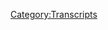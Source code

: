 {{DEFAULTSORT:
    #_TRANSCRIPT_0064:Aug 27-Sep 1, 2015
}}{{Transcript
    | title         = [[64: Aug 27-Sep 1, 2015]]
    | caption       = [https://knowledgefight.libsyn.com/knowledge-fight-aug-27-sep-1-2015 Listen to this episode on Libsyn]
    | episodeNumber = [[64: Aug 27-Sep 1, 2015|64]]
    | length        = 02:53:00
}}

{{MessageBox
    | header     = Warning: Bot Generated Content
    | text       = This transcript was automatically generated by transcription software and likely contains many mistakes and misattributions. Please check the audio for definitive quotes, attribution, and context.
    | image      = N3yvass4myg91.webp
    | imagewidth = 50px
    | id         = warning
}}

{{TranscriptBlock
    | name      = Unknown Speaker
    | timestamp = 00:00:00.000
    | text      = Andy in Kansas, you're on the air. Thanks for holding.
}}

{{TranscriptBlock
    | name      = Unknown Speaker
    | timestamp = 00:00:04.000
    | text      = Hello Alex, I'm a first time caller. I'm a huge fan. I love your work.
}}

{{TranscriptBlock
    | name      = Unknown Speaker
    | timestamp = 00:00:07.280
    | text      = I love you.
}}

{{TranscriptBlock
    | name      = Unknown Speaker
    | timestamp = 00:00:07.679
    | text      = Hey everybody, welcome back to Knowledge Fight. I'm Dan.
}}

{{TranscriptBlock
    | name      = Unknown Speaker
    | timestamp = 00:00:09.839
    | text      = I'm Jordan.
}}

{{TranscriptBlock
    | name      = Unknown Speaker
    | timestamp = 00:00:10.400
    | text      = We are a couple dudes who like to sit around.
}}

{{TranscriptBlock
    | name      = Unknown Speaker
    | timestamp = 00:00:13.039
    | text      = That started very cheerleader. We are a couple dudes.
}}

{{TranscriptBlock
    | name      = Unknown Speaker
    | timestamp = 00:00:16.559
    | text      = Give me a novelty beverage.
}}

{{TranscriptBlock
    | name      = Unknown Speaker
    | timestamp = 00:00:18.719
    | text      = Novelty beverage.
}}

{{TranscriptBlock
    | name      = Unknown Speaker
    | timestamp = 00:00:21.120
    | text      = We are drinking Nestle Milo today.
}}

{{TranscriptBlock
    | name      = Unknown Speaker
    | timestamp = 00:00:23.600
    | text      = We are.
}}

{{TranscriptBlock
    | name      = Unknown Speaker
    | timestamp = 00:00:24.559
    | text      = In honor of the 157 books Milo Yiannopoulos sold.
}}

{{TranscriptBlock
    | name      = Unknown Speaker
    | timestamp = 00:00:28.640
    | text      = Indeed.
}}

{{TranscriptBlock
    | name      = Unknown Speaker
    | timestamp = 00:00:29.199
    | text      = Hopefully he disappears forever.
}}

{{TranscriptBlock
    | name      = Unknown Speaker
    | timestamp = 00:00:30.399
    | text      = That book is dangerous to publishing houses.
}}

{{TranscriptBlock
    | name      = Unknown Speaker
    | timestamp = 00:00:34.079
    | text      = It was funded entirely by the Mercer family we discovered.
}}

{{TranscriptBlock
    | name      = Unknown Speaker
    | timestamp = 00:00:37.759
    | text      = As is everything he does and many other weirdo ding-dongs on the right.
}}

{{TranscriptBlock
    | name      = Unknown Speaker
    | timestamp = 00:00:41.920
    | text      = Yeah, this is a chocolate-based energy drink with a generic basketball player.
}}

{{TranscriptBlock
    | name      = Unknown Speaker
    | timestamp = 00:00:47.600
    | text      = It's not chocolate-based, it's chocolate flavored.
}}

{{TranscriptBlock
    | name      = Unknown Speaker
    | timestamp = 00:00:50.079
    | text      = Which means there is no chocolate in here.
}}

{{TranscriptBlock
    | name      = Unknown Speaker
    | timestamp = 00:00:51.920
    | text      = The first two ingredients are like cocoa processed with alkali.
}}

{{TranscriptBlock
    | name      = Unknown Speaker
    | timestamp = 00:00:57.280
    | text      = Oh man.
}}

{{TranscriptBlock
    | name      = Unknown Speaker
    | timestamp = 00:00:58.240
    | text      = How is it?
}}

{{TranscriptBlock
    | name      = Unknown Speaker
    | timestamp = 00:00:58.719
    | text      = That's pretty good.
}}

{{TranscriptBlock
    | name      = Unknown Speaker
    | timestamp = 00:00:59.359
    | text      = Let's taste it.
}}

{{TranscriptBlock
    | name      = Unknown Speaker
    | timestamp = 00:01:00.079
    | text      = This is best served chilled. I agree with that recommendation.
}}

{{TranscriptBlock
    | name      = Unknown Speaker
    | timestamp = 00:01:03.920
    | text      = It's not bad.
}}

{{TranscriptBlock
    | name      = Unknown Speaker
    | timestamp = 00:01:04.560
    | text      = All right, that's pretty good. You're right.
}}

{{TranscriptBlock
    | name      = Unknown Speaker
    | timestamp = 00:01:05.840
    | text      = It's kind of just like chocolate milk.
}}

{{TranscriptBlock
    | name      = Unknown Speaker
    | timestamp = 00:01:07.280
    | text      = It is exactly like chocolate milk.
}}

{{TranscriptBlock
    | name      = Unknown Speaker
    | timestamp = 00:01:08.959
    | text      = Something that is also like chocolate milk in as much as I like it a lot.
}}

{{TranscriptBlock
    | name      = Unknown Speaker
    | timestamp = 00:01:12.879
    | text      = Okay, there we go.
}}

{{TranscriptBlock
    | name      = Unknown Speaker
    | timestamp = 00:01:14.000
    | text      = Is our new donator.
}}

{{TranscriptBlock
    | name      = Unknown Speaker
    | timestamp = 00:01:15.120
    | text      = Transition.
}}

{{TranscriptBlock
    | name      = Unknown Speaker
    | timestamp = 00:01:15.840
    | text      = What's going on out there, Jeff Wood?
}}

{{TranscriptBlock
    | name      = Unknown Speaker
    | timestamp = 00:01:17.920
    | text      = I'm a policy wonk.
}}

{{TranscriptBlock
    | name      = Unknown Speaker
    | timestamp = 00:01:19.120
    | text      = That is not a first and last name as far as I can tell.
}}

{{TranscriptBlock
    | name      = Unknown Speaker
    | timestamp = 00:01:21.680
    | text      = That is just a first name, Jeff Wood.
}}

{{TranscriptBlock
    | name      = Unknown Speaker
    | timestamp = 00:01:24.079
    | text      = We appreciate it.
}}

{{TranscriptBlock
    | name      = Unknown Speaker
    | timestamp = 00:01:26.000
    | text      = Thanks for joining up with the show.
}}

{{TranscriptBlock
    | name      = Unknown Speaker
    | timestamp = 00:01:27.680
    | text      = Thank you very much, Jeff Wood.
}}

{{TranscriptBlock
    | name      = Unknown Speaker
    | timestamp = 00:01:29.280
    | text      = What do you know, we got a second policy wonk today.
}}

{{TranscriptBlock
    | name      = Unknown Speaker
    | timestamp = 00:01:31.120
    | text      = What the shit?
}}

{{TranscriptBlock
    | name      = Unknown Speaker
    | timestamp = 00:01:32.480
    | text      = Give it a nice shout out to Clay.
}}

{{TranscriptBlock
    | name      = Unknown Speaker
    | timestamp = 00:01:34.480
    | text      = Thank you for donating.
}}

{{TranscriptBlock
    | name      = Unknown Speaker
    | timestamp = 00:01:35.599
    | text      = I'm a policy wonk.
}}

{{TranscriptBlock
    | name      = Unknown Speaker
    | timestamp = 00:01:36.719
    | text      = Thank you for joining up with the team.
}}

{{TranscriptBlock
    | name      = Unknown Speaker
    | timestamp = 00:01:38.239
    | text      = Thank you very much, and if you are Clay Aiken, please reach out.
}}

{{TranscriptBlock
    | name      = Unknown Speaker
    | timestamp = 00:01:42.239
    | text      = We would never know. He's invisible.
}}

{{TranscriptBlock
    | name      = Unknown Speaker
    | timestamp = 00:01:45.120
    | text      = If you would like to become a policy wonk, you may do so by going to our website,
}}

{{TranscriptBlock
    | name      = Unknown Speaker
    | timestamp = 00:01:49.840
    | text      = knowledgefight.com, clicking the support the show button, and throwing us a couple of ducats.
}}

{{TranscriptBlock
    | name      = Unknown Speaker
    | timestamp = 00:01:54.719
    | text      = And if you just have a tip on where Clay Aiken may or may not be,
}}

{{TranscriptBlock
    | name      = Unknown Speaker
    | timestamp = 00:01:59.840
    | text      = send us an email, knowledgefight at gmail.com.
}}

{{TranscriptBlock
    | name      = Unknown Speaker
    | timestamp = 00:02:02.560
    | text      = We should just get a dedicated Clay Aiken tips email address.
}}

{{TranscriptBlock
    | name      = Unknown Speaker
    | timestamp = 00:02:06.959
    | text      = Clay Aiken tips hotline?
}}

{{TranscriptBlock
    | name      = Unknown Speaker
    | timestamp = 00:02:08.479
    | text      = Yeah, yeah.
}}

{{TranscriptBlock
    | name      = Unknown Speaker
    | timestamp = 00:02:09.680
    | text      = What do you know?
}}

{{TranscriptBlock
    | name      = Unknown Speaker
    | timestamp = 00:02:10.800
    | text      = I just feel like that's the most random person that we could be obsessed with on this show.
}}

{{TranscriptBlock
    | name      = Unknown Speaker
    | timestamp = 00:02:15.919
    | text      = I don't know.
}}

{{TranscriptBlock
    | name      = Unknown Speaker
    | timestamp = 00:02:16.319
    | text      = I feel like there's some other American Idol people we could choose,
}}

{{TranscriptBlock
    | name      = Unknown Speaker
    | timestamp = 00:02:18.960
    | text      = maybe a Justin Guarini, maybe a Sanjaya.
}}

{{TranscriptBlock
    | name      = Unknown Speaker
    | timestamp = 00:02:23.120
    | text      = Whatever happened to... we know what happened to Kelly.
}}

{{TranscriptBlock
    | name      = Unknown Speaker
    | timestamp = 00:02:26.080
    | text      = Whatever happened from Justin to Kelly?
}}

{{TranscriptBlock
    | name      = Unknown Speaker
    | timestamp = 00:02:28.240
    | text      = I don't know. I don't know.
}}

{{TranscriptBlock
    | name      = Unknown Speaker
    | timestamp = 00:02:29.280
    | text      = I did see that movie three times in theaters, though.
}}

{{TranscriptBlock
    | name      = Unknown Speaker
    | timestamp = 00:02:31.360
    | text      = I don't understand you.
}}

{{TranscriptBlock
    | name      = Unknown Speaker
    | timestamp = 00:02:32.479
    | text      = Let's not deal with it.
}}

{{TranscriptBlock
    | name      = Unknown Speaker
    | timestamp = 00:02:33.360
    | text      = I don't understand what you're doing at all.
}}

{{TranscriptBlock
    | name      = Unknown Speaker
    | timestamp = 00:02:35.439
    | text      = I worked at a movie theater at the time, but still unexcusable behavior.
}}

{{TranscriptBlock
    | name      = Unknown Speaker
    | timestamp = 00:02:39.120
    | text      = Jordan, I have an out of contact...
}}

{{TranscriptBlock
    | name      = Unknown Speaker
    | timestamp = 00:02:41.120
    | text      = And I don't know anything about Alex Jones.
}}

{{TranscriptBlock
    | name      = Unknown Speaker
    | timestamp = 00:02:43.199
    | text      = Right, the premise of the show, I know a lot about him.
}}

{{TranscriptBlock
    | name      = Unknown Speaker
    | timestamp = 00:02:44.879
    | text      = You don't know anything.
}}

{{TranscriptBlock
    | name      = Unknown Speaker
    | timestamp = 00:02:45.599
    | text      = We talk about it.
}}

{{TranscriptBlock
    | name      = Unknown Speaker
    | timestamp = 00:02:46.400
    | text      = Hey, how's it going?
}}

{{TranscriptBlock
    | name      = Unknown Speaker
    | timestamp = 00:02:49.199
    | text      = Our intros and outros are pretty much a mess.
}}

{{TranscriptBlock
    | name      = Unknown Speaker
    | timestamp = 00:02:51.919
    | text      = We're courting the new listeners by not explaining what the hell is going on at all up top.
}}

{{TranscriptBlock
    | name      = Unknown Speaker
    | timestamp = 00:02:56.960
    | text      = Right.
}}

{{TranscriptBlock
    | name      = Unknown Speaker
    | timestamp = 00:02:57.520
    | text      = This is a podcast about Alex Jones, that's all you really need to know.
}}

{{TranscriptBlock
    | name      = Unknown Speaker
    | timestamp = 00:03:00.800
    | text      = I have an out of context drop from Alex Jones to start the show off,
}}

{{TranscriptBlock
    | name      = Unknown Speaker
    | timestamp = 00:03:04.560
    | text      = and there's a guest appearance by one of our favorite, least favorite people
}}

{{TranscriptBlock
    | name      = Unknown Speaker
    | timestamp = 00:03:08.719
    | text      = in this out of context drop.
}}

{{TranscriptBlock
    | name      = Unknown Speaker
    | timestamp = 00:03:10.240
    | text      = The man, the myth, the liar, Larry Nichols.
}}

{{TranscriptBlock
    | name      = Unknown Speaker
    | timestamp = 00:03:13.759
    | text      = Ooh!
}}

{{TranscriptBlock
    | name      = Unknown Speaker
    | timestamp = 00:03:14.879
    | text      = Globals know how to kill him with a microwave gun across the street.
}}

{{TranscriptBlock
    | name      = Unknown Speaker
    | timestamp = 00:03:18.319
    | text      = They'll cook him in his bedroom if they want.
}}

{{TranscriptBlock
    | name      = Unknown Speaker
    | timestamp = 00:03:20.159
    | text      = If they wanted him shut up, I assure you, not much on this earth I know, but he would be shut up.
}}

{{TranscriptBlock
    | name      = Unknown Speaker
    | timestamp = 00:03:25.680
    | text      = So if somebody is not being shut up, then you and I can only realize that they want it out.
}}

{{TranscriptBlock
    | name      = Unknown Speaker
    | timestamp = 00:03:33.840
    | text      = Oops.
}}

{{TranscriptBlock
    | name      = Unknown Speaker
    | timestamp = 00:03:34.560
    | text      = They accidentally said that the government wants whatever they're saying to be out.
}}

{{TranscriptBlock
    | name      = Unknown Speaker
    | timestamp = 00:03:38.000
    | text      = Yeah, right?
}}

{{TranscriptBlock
    | name      = Unknown Speaker
    | timestamp = 00:03:38.879
    | text      = No, that makes perfect sense.
}}

{{TranscriptBlock
    | name      = Unknown Speaker
    | timestamp = 00:03:40.080
    | text      = I love it.
}}

{{TranscriptBlock
    | name      = Unknown Speaker
    | timestamp = 00:03:40.800
    | text      = Either you kill Donald Trump Jr. with a microwave gun,
}}

{{TranscriptBlock
    | name      = Unknown Speaker
    | timestamp = 00:03:44.800
    | text      = which you could just go to his house or across the street.
}}

{{TranscriptBlock
    | name      = Unknown Speaker
    | timestamp = 00:03:48.159
    | text      = Sure.
}}

{{TranscriptBlock
    | name      = Unknown Speaker
    | timestamp = 00:03:48.960
    | text      = Or they have released that information in order to taunt us,
}}

{{TranscriptBlock
    | name      = Unknown Speaker
    | timestamp = 00:03:52.479
    | text      = letting us know that the rule of law no longer applies to anybody above us in stature.
}}

{{TranscriptBlock
    | name      = Unknown Speaker
    | timestamp = 00:03:56.879
    | text      = It's fairly reasonable.
}}

{{TranscriptBlock
    | name      = Unknown Speaker
    | timestamp = 00:03:57.199
    | text      = And that there is no possibility of coming together.
}}

{{TranscriptBlock
    | name      = Unknown Speaker
    | timestamp = 00:04:00.639
    | text      = And so what needs to happen is, and this is where Dan cuts me off.
}}

{{TranscriptBlock
    | name      = Unknown Speaker
    | timestamp = 00:04:06.960
    | text      = I start playing the playoff music.
}}

{{TranscriptBlock
    | name      = Unknown Speaker
    | timestamp = 00:04:08.639
    | text      = Exactly.
}}

{{TranscriptBlock
    | name      = Unknown Speaker
    | timestamp = 00:04:10.319
    | text      = They were trying to talk about Louis Farrakhan and be like,
}}

{{TranscriptBlock
    | name      = Unknown Speaker
    | timestamp = 00:04:14.800
    | text      = it's obvious that the globalists want him trying to start a race war,
}}

{{TranscriptBlock
    | name      = Unknown Speaker
    | timestamp = 00:04:17.600
    | text      = because otherwise they would fry him with a microwave gun.
}}

{{TranscriptBlock
    | name      = Unknown Speaker
    | timestamp = 00:04:20.160
    | text      = That sounds about right.
}}

{{TranscriptBlock
    | name      = Unknown Speaker
    | timestamp = 00:04:20.959
    | text      = Not realizing that the logic flips around perfectly on them.
}}

{{TranscriptBlock
    | name      = Unknown Speaker
    | timestamp = 00:04:23.920
    | text      = Louis Farrakhan?
}}

{{TranscriptBlock
    | name      = Unknown Speaker
    | timestamp = 00:04:25.120
    | text      = Yeah, he wants to start a race war.
}}

{{TranscriptBlock
    | name      = Unknown Speaker
    | timestamp = 00:04:28.000
    | text      = Anyway, today Jordan, we're going to be going over the ninth part of my investigation.
}}

{{TranscriptBlock
    | name      = Unknown Speaker
    | timestamp = 00:04:34.560
    | text      = This thing is sprawling.
}}

{{TranscriptBlock
    | name      = Unknown Speaker
    | timestamp = 00:04:35.680
    | text      = Excellent.
}}

{{TranscriptBlock
    | name      = Unknown Speaker
    | timestamp = 00:04:36.560
    | text      = Into what happened in 2015 to get Alex Jones to join up with Team Trump.
}}

{{TranscriptBlock
    | name      = Unknown Speaker
    | timestamp = 00:04:41.199
    | text      = Right.
}}

{{TranscriptBlock
    | name      = Unknown Speaker
    | timestamp = 00:04:41.699
    | text      = Uh, so far, if you, I recommend if you're listening to this and you haven't listened to the other eight parts, I recommend-
}}

{{TranscriptBlock
    | name      = Unknown Speaker
    | timestamp = 00:04:49.220
    | text      = You got some homework to do, son.
}}

{{TranscriptBlock
    | name      = Unknown Speaker
    | timestamp = 00:04:50.740
    | text      = I recommend you spend the next 24 hours.
}}

{{TranscriptBlock
    | name      = Unknown Speaker
    | timestamp = 00:04:53.860
    | text      = Yeah, yeah, that's about right.
}}

{{TranscriptBlock
    | name      = Unknown Speaker
    | timestamp = 00:04:55.860
    | text      = Yeah, you got a full day ahead of you of figuring out what we've discovered.
}}

{{TranscriptBlock
    | name      = Unknown Speaker
    | timestamp = 00:05:01.060
    | text      = Yeah, we're harder to binge than just about anything else.
}}

{{TranscriptBlock
    | name      = Unknown Speaker
    | timestamp = 00:05:04.660
    | text      = There's no doubt about that.
}}

{{TranscriptBlock
    | name      = Unknown Speaker
    | timestamp = 00:05:05.540
    | text      = To give you just like a brief recap of what we've found so far, is that initially Alex Jones ignored the idea that Trump was running for president,
}}

{{TranscriptBlock
    | name      = Unknown Speaker
    | timestamp = 00:05:15.860
    | text      = then started talking wild shit about him, talking about how he knows that Donald Trump is the front man for a consortium on the East Coast.
}}

{{TranscriptBlock
    | name      = Unknown Speaker
    | timestamp = 00:05:23.699
    | text      = He explicitly lays out mob connections, talks about how he's in bed with the Clintons, can't trust him-
}}

{{TranscriptBlock
    | name      = Unknown Speaker
    | timestamp = 00:05:30.660
    | text      = Probably laundering money.
}}

{{TranscriptBlock
    | name      = Unknown Speaker
    | timestamp = 00:05:32.660
    | text      = His track record is terrible, he's hooked up with dicey people, and then out of nowhere, he's like,
}}

{{TranscriptBlock
    | name      = Unknown Speaker
    | timestamp = 00:05:39.779
    | text      = uh, I'm gonna stop talking shit on Trump.
}}

{{TranscriptBlock
    | name      = Unknown Speaker
    | timestamp = 00:05:42.980
    | text      = Yeah.
}}

{{TranscriptBlock
    | name      = Unknown Speaker
    | timestamp = 00:05:43.480
    | text      = I'm gonna give him the benefit of the doubt.
}}

{{TranscriptBlock
    | name      = Unknown Speaker
    | timestamp = 00:05:44.740
    | text      = Right.
}}

{{TranscriptBlock
    | name      = Unknown Speaker
    | timestamp = 00:05:45.240
    | text      = The whole time he's enjoyed his rhetoric, and he thinks the things that Trump is saying about how Mexican immigrants shouldn't be coming into the country and what have you,
}}

{{TranscriptBlock
    | name      = Unknown Speaker
    | timestamp = 00:05:53.300
    | text      = he likes that, but he doesn't trust him.
}}

{{TranscriptBlock
    | name      = Unknown Speaker
    | timestamp = 00:05:54.819
    | text      = Loves Trump's bigotry, hates Hillary Clinton so much he's willing to be like, you know what, let's give this Trump guy a shot.
}}

{{TranscriptBlock
    | name      = Unknown Speaker
    | timestamp = 00:06:01.459
    | text      = And, from, uh, you know what, June to now we're into August, nothing has really evolved.
}}

{{TranscriptBlock
    | name      = Unknown Speaker
    | timestamp = 00:06:08.420
    | text      = No.
}}

{{TranscriptBlock
    | name      = Unknown Speaker
    | timestamp = 00:06:08.920
    | text      = His position has only become more, hey, he keeps saying things I like.
}}

{{TranscriptBlock
    | name      = Unknown Speaker
    | timestamp = 00:06:13.300
    | text      = Yeah.
}}

{{TranscriptBlock
    | name      = Unknown Speaker
    | timestamp = 00:06:13.800
    | text      = That's basically it.
}}

{{TranscriptBlock
    | name      = Unknown Speaker
    | timestamp = 00:06:14.740
    | text      = Yeah.
}}

{{TranscriptBlock
    | name      = Unknown Speaker
    | timestamp = 00:06:15.240
    | text      = Because Alex is crazy and so is Donald Trump.
}}

{{TranscriptBlock
    | name      = Unknown Speaker
    | timestamp = 00:06:16.899
    | text      = Very ambivalent to him becoming the nominee.
}}

{{TranscriptBlock
    | name      = Unknown Speaker
    | timestamp = 00:06:19.860
    | text      = Very much so.
}}

{{TranscriptBlock
    | name      = Unknown Speaker
    | timestamp = 00:06:20.579
    | text      = But very happy with him pushing that narrative.
}}

{{TranscriptBlock
    | name      = Unknown Speaker
    | timestamp = 00:06:23.379
    | text      = Yes.
}}

{{TranscriptBlock
    | name      = Unknown Speaker
    | timestamp = 00:06:23.879
    | text      = And he's-
}}

{{TranscriptBlock
    | name      = Unknown Speaker
    | timestamp = 00:06:24.379
    | text      = Because he wants Rand Paul-
}}

{{TranscriptBlock
    | name      = Unknown Speaker
    | timestamp = 00:06:25.139
    | text      = He's really hoping that Rand Paul will ramp up his bigotry.
}}

{{TranscriptBlock
    | name      = Unknown Speaker
    | timestamp = 00:06:28.259
    | text      = Exactly.
}}

{{TranscriptBlock
    | name      = Unknown Speaker
    | timestamp = 00:06:28.759
    | text      = Yeah.
}}

{{TranscriptBlock
    | name      = Unknown Speaker
    | timestamp = 00:06:29.259
    | text      = That seems to be his firm position is, I love Rand Paul, I want him to talk like Donald Trump.
}}

{{TranscriptBlock
    | name      = Unknown Speaker
    | timestamp = 00:06:34.220
    | text      = Yeah.
}}

{{TranscriptBlock
    | name      = Unknown Speaker
    | timestamp = 00:06:34.720
    | text      = Uh, but in the meantime, he's tried to get Jesse Ventura to run for president.
}}

{{TranscriptBlock
    | name      = Unknown Speaker
    | timestamp = 00:06:38.540
    | text      = And Ventura has shut him down on many an occasion.
}}

{{TranscriptBlock
    | name      = Unknown Speaker
    | timestamp = 00:06:42.540
    | text      = Or at least been like, not yet.
}}

{{TranscriptBlock
    | name      = Unknown Speaker
    | timestamp = 00:06:44.060
    | text      = Yeah.
}}

{{TranscriptBlock
    | name      = Unknown Speaker
    | timestamp = 00:06:44.560
    | text      = Uh, then he's also expressed support for, uh, Ted Cruz.
}}

{{TranscriptBlock
    | name      = Unknown Speaker
    | timestamp = 00:06:49.740
    | text      = In this episode, he's gonna express support for two other Republicans, one of whom is not running for president.
}}

{{TranscriptBlock
    | name      = Unknown Speaker
    | timestamp = 00:06:56.779
    | text      = He's all over the place.
}}

{{TranscriptBlock
    | name      = Unknown Speaker
    | timestamp = 00:06:57.980
    | text      = Right.
}}

{{TranscriptBlock
    | name      = Unknown Speaker
    | timestamp = 00:06:58.480
    | text      = He's- Trump is the last thing on his mind in terms of, uh, you know, who is his horse.
}}

{{TranscriptBlock
    | name      = Unknown Speaker
    | timestamp = 00:07:04.939
    | text      = You know, it is kind of, uh, it is kind of good when you think about, uh, who else could
}}

{{TranscriptBlock
    | name      = Unknown Speaker
    | timestamp = 00:07:10.660
    | text      = have been, uh, the GOP president.
}}

{{TranscriptBlock
    | name      = Unknown Speaker
    | timestamp = 00:07:13.040
    | text      = Like imagine Ted Cruz with this same authoritarian regime just adding in a lot of Christian bullshit
}}

{{TranscriptBlock
    | name      = Unknown Speaker
    | timestamp = 00:07:20.139
    | text      = on top of it.
}}

{{TranscriptBlock
    | name      = Unknown Speaker
    | timestamp = 00:07:21.139
    | text      = Like, I would rather have a kleptocracy than a theocracy, right?
}}

{{TranscriptBlock
    | name      = Unknown Speaker
    | timestamp = 00:07:24.939
    | text      = Somewhat, yeah.
}}

{{TranscriptBlock
    | name      = Unknown Speaker
    | timestamp = 00:07:25.939
    | text      = And Ted Cruz would be able to get things done better.
}}

{{TranscriptBlock
    | name      = Unknown Speaker
    | timestamp = 00:07:28.699
    | text      = Yeah.
}}

{{TranscriptBlock
    | name      = Unknown Speaker
    | timestamp = 00:07:29.699
    | text      = Like, he understands the system more, he'd have these departments staffed, uh, you know,
}}

{{TranscriptBlock
    | name      = Unknown Speaker
    | timestamp = 00:07:33.740
    | text      = it would be- I think the machine would work faster with Ted Cruz, especially with, like,
}}

{{TranscriptBlock
    | name      = Unknown Speaker
    | timestamp = 00:07:39.899
    | text      = no resistance from the GOP at all.
}}

{{TranscriptBlock
    | name      = Unknown Speaker
    | timestamp = 00:07:41.740
    | text      = Yeah, exactly.
}}

{{TranscriptBlock
    | name      = Unknown Speaker
    | timestamp = 00:07:42.740
    | text      = So at least Trump is a bumbling fuck and everyone hates him.
}}

{{TranscriptBlock
    | name      = Unknown Speaker
    | timestamp = 00:07:46.540
    | text      = Right, and I've watched Escape from L.A., I know how the theocracy plays out in America.
}}

{{TranscriptBlock
    | name      = Unknown Speaker
    | timestamp = 00:07:50.740
    | text      = Yikes.
}}

{{TranscriptBlock
    | name      = Unknown Speaker
    | timestamp = 00:07:51.740
    | text      = We lose all of California.
}}

{{TranscriptBlock
    | name      = Unknown Speaker
    | timestamp = 00:07:52.740
    | text      = What about- I don't want to talk about Escape from L.A.
}}

{{TranscriptBlock
    | name      = Unknown Speaker
    | timestamp = 00:07:55.540
    | text      = If you want to talk about Escape from New York, we can talk about it, but I don't want
}}

{{TranscriptBlock
    | name      = Unknown Speaker
    | timestamp = 00:07:58.699
    | text      = to talk about L.A.
}}

{{TranscriptBlock
    | name      = Unknown Speaker
    | timestamp = 00:07:59.699
    | text      = Anyway, today's, uh, investigation will cover the period from, uh, August 27th, where we
}}

{{TranscriptBlock
    | name      = Unknown Speaker
    | timestamp = 00:08:05.860
    | text      = left off on August 26th last time, to September 1st.
}}

{{TranscriptBlock
    | name      = Unknown Speaker
    | timestamp = 00:08:09.779
    | text      = And I don't want to put too fine a point on this, I think I've cracked the case.
}}

{{TranscriptBlock
    | name      = Unknown Speaker
    | timestamp = 00:08:13.420
    | text      = Okay.
}}

{{TranscriptBlock
    | name      = Unknown Speaker
    | timestamp = 00:08:14.420
    | text      = I think at the end of this episode I will reveal a piece of information that I was unaware
}}

{{TranscriptBlock
    | name      = Unknown Speaker
    | timestamp = 00:08:19.079
    | text      = of and you were unaware of and I've not heard anybody bring up and I think it explains just
}}

{{TranscriptBlock
    | name      = Unknown Speaker
    | timestamp = 00:08:24.540
    | text      = about everything.
}}

{{TranscriptBlock
    | name      = Unknown Speaker
    | timestamp = 00:08:25.540
    | text      = Okay.
}}

{{TranscriptBlock
    | name      = Unknown Speaker
    | timestamp = 00:08:26.540
    | text      = That is a big claim.
}}

{{TranscriptBlock
    | name      = Unknown Speaker
    | timestamp = 00:08:27.660
    | text      = I'm being a little bit too over the top.
}}

{{TranscriptBlock
    | name      = Unknown Speaker
    | timestamp = 00:08:30.420
    | text      = You've said that before on, like, installment number six or so, you were like, I think I've
}}

{{TranscriptBlock
    | name      = Unknown Speaker
    | timestamp = 00:08:34.899
    | text      = got this one.
}}

{{TranscriptBlock
    | name      = Unknown Speaker
    | timestamp = 00:08:35.899
    | text      = I know, and that's the ever-evolving nature of this investigation.
}}

{{TranscriptBlock
    | name      = Unknown Speaker
    | timestamp = 00:08:39.899
    | text      = Right.
}}

{{TranscriptBlock
    | name      = Unknown Speaker
    | timestamp = 00:08:40.899
    | text      = But this one, I think, it gives motive, it gives opportunity.
}}

{{TranscriptBlock
    | name      = Unknown Speaker
    | timestamp = 00:08:45.340
    | text      = I think there's a lot- Oh shit, you've built a court case!
}}

{{TranscriptBlock
    | name      = Unknown Speaker
    | timestamp = 00:08:48.500
    | text      = And let me tell you, it's not as conspiratorial as, let's say, some ideas of, like, Putin
}}

{{TranscriptBlock
    | name      = Unknown Speaker
    | timestamp = 00:08:56.419
    | text      = funneling money in or something like that.
}}

{{TranscriptBlock
    | name      = Unknown Speaker
    | timestamp = 00:08:58.659
    | text      = It doesn't have as many- it's not, according to Occam's Razor, it's much simpler.
}}

{{TranscriptBlock
    | name      = Unknown Speaker
    | timestamp = 00:09:02.580
    | text      = Of course.
}}

{{TranscriptBlock
    | name      = Unknown Speaker
    | timestamp = 00:09:03.580
    | text      = And I think, I'm ready to be wrong, the next stage of the investigation might show that
}}

{{TranscriptBlock
    | name      = Unknown Speaker
    | timestamp = 00:09:07.659
    | text      = I'm totally wrong, but this is something pretty big.
}}

{{TranscriptBlock
    | name      = Unknown Speaker
    | timestamp = 00:09:10.820
    | text      = All right, let's do it.
}}

{{TranscriptBlock
    | name      = Unknown Speaker
    | timestamp = 00:09:11.820
    | text      = But be that as it may, we have to start on August 27th.
}}

{{TranscriptBlock
    | name      = Unknown Speaker
    | timestamp = 00:09:14.980
    | text      = And so, Alex Jones is in a weird place, because that Virginia shooting had just happened.
}}

{{TranscriptBlock
    | name      = Unknown Speaker
    | timestamp = 00:09:24.259
    | text      = Right.
}}

{{TranscriptBlock
    | name      = Unknown Speaker
    | timestamp = 00:09:25.259
    | text      = And in the meantime, he's also being attacked by a sheriff in Spokane.
}}

{{TranscriptBlock
    | name      = Unknown Speaker
    | timestamp = 00:09:30.500
    | text      = And this becomes, like, a really weird place where he's mad at cops, but also loves cops.
}}

{{TranscriptBlock
    | name      = Unknown Speaker
    | timestamp = 00:09:36.580
    | text      = And he's in a very strange dancing space for a lot of this time period.
}}

{{TranscriptBlock
    | name      = Unknown Speaker
    | timestamp = 00:09:43.100
    | text      = In this first clip, he's talking about how the sheriff in Spokane had come out and said
}}

{{TranscriptBlock
    | name      = Unknown Speaker
    | timestamp = 00:09:49.500
    | text      = that a lot of armored vehicles that they have and heavy weaponry is to fight against constitutionalists
}}

{{TranscriptBlock
    | name      = Unknown Speaker
    | timestamp = 00:09:57.700
    | text      = and white militias, which is what they're more scared of than, let's say, Muslim terrorism.
}}

{{TranscriptBlock
    | name      = Unknown Speaker
    | timestamp = 00:10:03.220
    | text      = Yeah, I don't think Muslim terrorism is going to Spokane, Washington.
}}

{{TranscriptBlock
    | name      = Unknown Speaker
    | timestamp = 00:10:06.899
    | text      = It doesn't seem like that's a hard target.
}}

{{TranscriptBlock
    | name      = Unknown Speaker
    | timestamp = 00:10:09.879
    | text      = But Alex is pissed off about it, and this is what he has to say.
}}

{{TranscriptBlock
    | name      = Unknown Speaker
    | timestamp = 00:10:13.179
    | text      = So this is wrong.
}}

{{TranscriptBlock
    | name      = Unknown Speaker
    | timestamp = 00:10:14.179
    | text      = Drudge and others picked it up.
}}

{{TranscriptBlock
    | name      = Unknown Speaker
    | timestamp = 00:10:15.500
    | text      = World and Daily picked it up.
}}

{{TranscriptBlock
    | name      = Unknown Speaker
    | timestamp = 00:10:16.860
    | text      = The story went viral.
}}

{{TranscriptBlock
    | name      = Unknown Speaker
    | timestamp = 00:10:17.860
    | text      = And he first came out and said, we're liars.
}}

{{TranscriptBlock
    | name      = Unknown Speaker
    | timestamp = 00:10:20.440
    | text      = It's not for us.
}}

{{TranscriptBlock
    | name      = Unknown Speaker
    | timestamp = 00:10:21.440
    | text      = Then we said, no, you're a liar.
}}

{{TranscriptBlock
    | name      = Unknown Speaker
    | timestamp = 00:10:23.620
    | text      = So he said, Alex Jones and M4 Wars threatened to kill me when it was comments on the site,
}}

{{TranscriptBlock
    | name      = Unknown Speaker
    | timestamp = 00:10:28.539
    | text      = which anybody could do.
}}

{{TranscriptBlock
    | name      = Unknown Speaker
    | timestamp = 00:10:30.580
    | text      = I mean, I could go on the Inlander and put comments and then say they said it.
}}

{{TranscriptBlock
    | name      = Unknown Speaker
    | timestamp = 00:10:35.980
    | text      = I mean, it's just very bizarre and he keeps warning of something's about to happen.
}}

{{TranscriptBlock
    | name      = Unknown Speaker
    | timestamp = 00:10:41.700
    | text      = I really see this as a prime false flag zone.
}}

{{TranscriptBlock
    | name      = Unknown Speaker
    | timestamp = 00:10:44.740
    | text      = That's what my spider sense, common sense tells me.
}}

{{TranscriptBlock
    | name      = Unknown Speaker
    | timestamp = 00:10:47.620
    | text      = Now by exposing it, it may not happen.
}}

{{TranscriptBlock
    | name      = Unknown Speaker
    | timestamp = 00:10:49.460
    | text      = But I think the sheriff's a really, really bad person from everything he's done.
}}

{{TranscriptBlock
    | name      = Unknown Speaker
    | timestamp = 00:10:56.100
    | text      = He speaks with a forked tongue and I think he's playing people.
}}

{{TranscriptBlock
    | name      = Unknown Speaker
    | timestamp = 00:10:59.740
    | text      = And I may just go to a county nearby and not even go into his jurisdiction and call for
}}

{{TranscriptBlock
    | name      = Unknown Speaker
    | timestamp = 00:11:04.139
    | text      = peace when I go out there and see if he'll come to the county line because I don't even
}}

{{TranscriptBlock
    | name      = Unknown Speaker
    | timestamp = 00:11:08.019
    | text      = know if it's safe to even get within his jurisdiction with the history of his deputies, the things
}}

{{TranscriptBlock
    | name      = Unknown Speaker
    | timestamp = 00:11:13.019
    | text      = he's been involved in, bizarre deaths.
}}

{{TranscriptBlock
    | name      = Unknown Speaker
    | timestamp = 00:11:16.080
    | text      = This is a pretty bad guy.
}}

{{TranscriptBlock
    | name      = Unknown Speaker
    | timestamp = 00:11:17.620
    | text      = The Southern Property Law Center might have something on him.
}}

{{TranscriptBlock
    | name      = Unknown Speaker
    | timestamp = 00:11:20.580
    | text      = I'm not sure I'm speculating there.
}}

{{TranscriptBlock
    | name      = Unknown Speaker
    | timestamp = 00:11:23.740
    | text      = Keep that in mind.
}}

{{TranscriptBlock
    | name      = Unknown Speaker
    | timestamp = 00:11:25.139
    | text      = His feelings on this Spokane sheriff.
}}

{{TranscriptBlock
    | name      = Unknown Speaker
    | timestamp = 00:11:27.460
    | text      = All the mysterious deaths, like he's talking about Arpaio and another guy who's going to
}}

{{TranscriptBlock
    | name      = Unknown Speaker
    | timestamp = 00:11:32.019
    | text      = come up a little bit later that Alex has very different feelings about.
}}

{{TranscriptBlock
    | name      = Unknown Speaker
    | timestamp = 00:11:36.059
    | text      = Spoiler alert.
}}

{{TranscriptBlock
    | name      = Unknown Speaker
    | timestamp = 00:11:37.059
    | text      = It's Sheriff Clark.
}}

{{TranscriptBlock
    | name      = Unknown Speaker
    | timestamp = 00:11:38.059
    | text      = Right.
}}

{{TranscriptBlock
    | name      = Unknown Speaker
    | timestamp = 00:11:39.059
    | text      = But be this it may.
}}

{{TranscriptBlock
    | name      = Unknown Speaker
    | timestamp = 00:11:40.059
    | text      = Jesus, the guy from Wisconsin who should be fucking put in jail?
}}

{{TranscriptBlock
    | name      = Unknown Speaker
    | timestamp = 00:11:42.940
    | text      = Yeah.
}}

{{TranscriptBlock
    | name      = Unknown Speaker
    | timestamp = 00:11:43.940
    | text      = Alex loves him.
}}

{{TranscriptBlock
    | name      = Unknown Speaker
    | timestamp = 00:11:44.940
    | text      = Why aren't these people in jail forever?
}}

{{TranscriptBlock
    | name      = Unknown Speaker
    | timestamp = 00:11:47.139
    | text      = I don't know.
}}

{{TranscriptBlock
    | name      = Unknown Speaker
    | timestamp = 00:11:48.139
    | text      = They should be in jail forever.
}}

{{TranscriptBlock
    | name      = Unknown Speaker
    | timestamp = 00:11:49.639
    | text      = It's wild.
}}

{{TranscriptBlock
    | name      = Unknown Speaker
    | timestamp = 00:11:51.019
    | text      = Like Arpaio's skeleton should still be in jail after he dies, like hanging like in a
}}

{{TranscriptBlock
    | name      = Unknown Speaker
    | timestamp = 00:11:55.820
    | text      = medieval movie.
}}

{{TranscriptBlock
    | name      = Unknown Speaker
    | timestamp = 00:11:56.820
    | text      = Dem bones.
}}

{{TranscriptBlock
    | name      = Unknown Speaker
    | timestamp = 00:11:57.820
    | text      = Yeah, exactly.
}}

{{TranscriptBlock
    | name      = Unknown Speaker
    | timestamp = 00:11:58.820
    | text      = Like in the background of one of those old Mac videos.
}}

{{TranscriptBlock
    | name      = Unknown Speaker
    | timestamp = 00:12:02.059
    | text      = I'm thinking of Prince of Persia, the original game on.
}}

{{TranscriptBlock
    | name      = Unknown Speaker
    | timestamp = 00:12:04.259
    | text      = Right, right, right, right.
}}

{{TranscriptBlock
    | name      = Unknown Speaker
    | timestamp = 00:12:05.259
    | text      = You have all those skeletons hanging.
}}

{{TranscriptBlock
    | name      = Unknown Speaker
    | timestamp = 00:12:06.259
    | text      = I was thinking of King's Quest, but yeah.
}}

{{TranscriptBlock
    | name      = Unknown Speaker
    | timestamp = 00:12:07.259
    | text      = Ooh, there you go.
}}

{{TranscriptBlock
    | name      = Unknown Speaker
    | timestamp = 00:12:08.259
    | text      = We're about the same.
}}

{{TranscriptBlock
    | name      = Unknown Speaker
    | timestamp = 00:12:09.259
    | text      = We're about the same.
}}

{{TranscriptBlock
    | name      = Unknown Speaker
    | timestamp = 00:12:10.259
    | text      = Generationally.
}}

{{TranscriptBlock
    | name      = Unknown Speaker
    | timestamp = 00:12:11.259
    | text      = Yeah.
}}

{{TranscriptBlock
    | name      = Unknown Speaker
    | timestamp = 00:12:12.259
    | text      = So the thing that I think is fucking hilarious in that clip is that for days Alex had been
}}

{{TranscriptBlock
    | name      = Unknown Speaker
    | timestamp = 00:12:15.659
    | text      = like, oh, you son of a bitch, I'm coming, I'm coming to Spokane and this guy better
}}

{{TranscriptBlock
    | name      = Unknown Speaker
    | timestamp = 00:12:20.940
    | text      = talk to me.
}}

{{TranscriptBlock
    | name      = Unknown Speaker
    | timestamp = 00:12:21.940
    | text      = And now he's like, I might not even go into his jurisdiction.
}}

{{TranscriptBlock
    | name      = Unknown Speaker
    | timestamp = 00:12:24.539
    | text      = Yeah, that's a weird one.
}}

{{TranscriptBlock
    | name      = Unknown Speaker
    | timestamp = 00:12:26.220
    | text      = It's so backpedaling.
}}

{{TranscriptBlock
    | name      = Unknown Speaker
    | timestamp = 00:12:27.899
    | text      = Like what is this, the 47th parallel?
}}

{{TranscriptBlock
    | name      = Unknown Speaker
    | timestamp = 00:12:30.700
    | text      = Like is there...
}}

{{TranscriptBlock
    | name      = Unknown Speaker
    | timestamp = 00:12:31.700
    | text      = The DMZ?
}}

{{TranscriptBlock
    | name      = Unknown Speaker
    | timestamp = 00:12:32.700
    | text      = He's fucking talked himself into being super afraid of this guy and there is no threat.
}}

{{TranscriptBlock
    | name      = Unknown Speaker
    | timestamp = 00:12:37.500
    | text      = So I love that because Alex Jones is such a fucking coward when it really comes down
}}

{{TranscriptBlock
    | name      = Unknown Speaker
    | timestamp = 00:12:41.100
    | text      = to it.
}}

{{TranscriptBlock
    | name      = Unknown Speaker
    | timestamp = 00:12:42.100
    | text      = Right.
}}

{{TranscriptBlock
    | name      = Unknown Speaker
    | timestamp = 00:12:43.100
    | text      = But, you know.
}}

{{TranscriptBlock
    | name      = Unknown Speaker
    | timestamp = 00:12:44.100
    | text      = I wonder, is there anything more impotent now than death threats?
}}

{{TranscriptBlock
    | name      = Unknown Speaker
    | timestamp = 00:12:47.460
    | text      = Uh, yeah, I don't know.
}}

{{TranscriptBlock
    | name      = Unknown Speaker
    | timestamp = 00:12:50.039
    | text      = You can't...
}}

{{TranscriptBlock
    | name      = Unknown Speaker
    | timestamp = 00:12:51.039
    | text      = Online?
}}

{{TranscriptBlock
    | name      = Unknown Speaker
    | timestamp = 00:12:52.039
    | text      = Yeah, you can't not get death threats.
}}

{{TranscriptBlock
    | name      = Unknown Speaker
    | timestamp = 00:12:53.340
    | text      = Well, yeah, it's still scary, but yeah.
}}

{{TranscriptBlock
    | name      = Unknown Speaker
    | timestamp = 00:12:56.179
    | text      = Like if I say I didn't like the first episode of Leftovers, it's like, there's gonna be
}}

{{TranscriptBlock
    | name      = Unknown Speaker
    | timestamp = 00:12:59.980
    | text      = a bunch of death...
}}

{{TranscriptBlock
    | name      = Unknown Speaker
    | timestamp = 00:13:00.980
    | text      = I'll fucking kill you.
}}

{{TranscriptBlock
    | name      = Unknown Speaker
    | timestamp = 00:13:01.980
    | text      = Yeah, there's death threats.
}}

{{TranscriptBlock
    | name      = Unknown Speaker
    | timestamp = 00:13:02.980
    | text      = Yeah, it doesn't mean that it's okay, but yeah, it is weak shit.
}}

{{TranscriptBlock
    | name      = Unknown Speaker
    | timestamp = 00:13:05.419
    | text      = Listen up.
}}

{{TranscriptBlock
    | name      = Unknown Speaker
    | timestamp = 00:13:06.419
    | text      = If you are making a death threat online, fucking at least go for it.
}}

{{TranscriptBlock
    | name      = Unknown Speaker
    | timestamp = 00:13:10.740
    | text      = No, hold on.
}}

{{TranscriptBlock
    | name      = Unknown Speaker
    | timestamp = 00:13:11.740
    | text      = Give it a shot.
}}

{{TranscriptBlock
    | name      = Unknown Speaker
    | timestamp = 00:13:12.740
    | text      = I don't agree with that at all.
}}

{{TranscriptBlock
    | name      = Unknown Speaker
    | timestamp = 00:13:13.740
    | text      = Wait, what?
}}

{{TranscriptBlock
    | name      = Unknown Speaker
    | timestamp = 00:13:14.740
    | text      = I don't agree with this.
}}

{{TranscriptBlock
    | name      = Unknown Speaker
    | timestamp = 00:13:15.740
    | text      = How do you figure?
}}

{{TranscriptBlock
    | name      = Unknown Speaker
    | timestamp = 00:13:16.740
    | text      = I don't like that your problem with death threats online is that they're idle.
}}

{{TranscriptBlock
    | name      = Unknown Speaker
    | timestamp = 00:13:20.500
    | text      = I don't like that at all.
}}

{{TranscriptBlock
    | name      = Unknown Speaker
    | timestamp = 00:13:22.419
    | text      = Ah, okay, fine.
}}

{{TranscriptBlock
    | name      = Unknown Speaker
    | timestamp = 00:13:23.700
    | text      = I would say, when I used to be a college columnist at the University of Missouri, I wrote intentionally
}}

{{TranscriptBlock
    | name      = Unknown Speaker
    | timestamp = 00:13:31.340
    | text      = inflammatory things in the student newspaper, and I would get death threats a bit.
}}

{{TranscriptBlock
    | name      = Unknown Speaker
    | timestamp = 00:13:36.659
    | text      = Right.
}}

{{TranscriptBlock
    | name      = Unknown Speaker
    | timestamp = 00:13:37.659
    | text      = And my universal response was, fuck you.
}}

{{TranscriptBlock
    | name      = Unknown Speaker
    | timestamp = 00:13:40.139
    | text      = Right.
}}

{{TranscriptBlock
    | name      = Unknown Speaker
    | timestamp = 00:13:41.139
    | text      = Fuck you, you punk.
}}

{{TranscriptBlock
    | name      = Unknown Speaker
    | timestamp = 00:13:42.139
    | text      = How dare you?
}}

{{TranscriptBlock
    | name      = Unknown Speaker
    | timestamp = 00:13:43.139
    | text      = Come kill me, yeah.
}}

{{TranscriptBlock
    | name      = Unknown Speaker
    | timestamp = 00:13:44.139
    | text      = How dare you?
}}

{{TranscriptBlock
    | name      = Unknown Speaker
    | timestamp = 00:13:45.139
    | text      = And nothing ever happened.
}}

{{TranscriptBlock
    | name      = Unknown Speaker
    | timestamp = 00:13:46.139
    | text      = Right.
}}

{{TranscriptBlock
    | name      = Unknown Speaker
    | timestamp = 00:13:47.139
    | text      = If enough policy wonks get us a larger platform, I can't imagine how many death threats...
}}

{{TranscriptBlock
    | name      = Unknown Speaker
    | timestamp = 00:13:53.659
    | text      = We're gonna get so many.
}}

{{TranscriptBlock
    | name      = Unknown Speaker
    | timestamp = 00:13:54.659
    | text      = Oh, we're gonna get death threats all day.
}}

{{TranscriptBlock
    | name      = Unknown Speaker
    | timestamp = 00:13:56.539
    | text      = The second Alex Jones finds out about us, I think he might have already, but I'm not
}}

{{TranscriptBlock
    | name      = Unknown Speaker
    | timestamp = 00:14:02.820
    | text      = saying that in some sort of conceited, narcissistic way.
}}

{{TranscriptBlock
    | name      = Unknown Speaker
    | timestamp = 00:14:06.419
    | text      = I just think he's petty enough to have a Google alert on his name.
}}

{{TranscriptBlock
    | name      = Unknown Speaker
    | timestamp = 00:14:09.820
    | text      = Okay.
}}

{{TranscriptBlock
    | name      = Unknown Speaker
    | timestamp = 00:14:10.820
    | text      = And I would not be surprised if some intern or whatever is aware of what we're doing.
}}

{{TranscriptBlock
    | name      = Unknown Speaker
    | timestamp = 00:14:14.899
    | text      = But the second that his audience really becomes aware, we're gonna be globalists.
}}

{{TranscriptBlock
    | name      = Unknown Speaker
    | timestamp = 00:14:19.259
    | text      = Oh, man.
}}

{{TranscriptBlock
    | name      = Unknown Speaker
    | timestamp = 00:14:20.259
    | text      = They're going to say we're connected to Soros.
}}

{{TranscriptBlock
    | name      = Unknown Speaker
    | timestamp = 00:14:22.139
    | text      = Oh, and he still hasn't paid us.
}}

{{TranscriptBlock
    | name      = Unknown Speaker
    | timestamp = 00:14:24.419
    | text      = Yeah.
}}

{{TranscriptBlock
    | name      = Unknown Speaker
    | timestamp = 00:14:25.419
    | text      = Anyway, let's move along.
}}

{{TranscriptBlock
    | name      = Unknown Speaker
    | timestamp = 00:14:26.419
    | text      = We've got a lot of fucking gloves to get through, and you have a hard out.
}}

{{TranscriptBlock
    | name      = Unknown Speaker
    | timestamp = 00:14:29.220
    | text      = So like I said, there's not been a ton of evolution about Alex Jones' position on Trump,
}}

{{TranscriptBlock
    | name      = Unknown Speaker
    | timestamp = 00:14:35.379
    | text      = but I did notice this clip, and I think it's indicating a softening in his opinion towards
}}

{{TranscriptBlock
    | name      = Unknown Speaker
    | timestamp = 00:14:41.320
    | text      = him about a very specific topic.
}}

{{TranscriptBlock
    | name      = Unknown Speaker
    | timestamp = 00:14:42.899
    | text      = You know, I am a very much Second Amendment person, Chris, and I know the arguments both
}}

{{TranscriptBlock
    | name      = Unknown Speaker
    | timestamp = 00:14:48.220
    | text      = ways very well, but I'm very much into the Second Amendment.
}}

{{TranscriptBlock
    | name      = Unknown Speaker
    | timestamp = 00:14:51.500
    | text      = You need protection.
}}

{{TranscriptBlock
    | name      = Unknown Speaker
    | timestamp = 00:14:52.500
    | text      = Now, you also have entertainment, and you have all sorts of activities and all of that.
}}

{{TranscriptBlock
    | name      = Unknown Speaker
    | timestamp = 00:14:58.240
    | text      = But taking that out of the picture, I mean, guns are used for recreational purposes, like
}}

{{TranscriptBlock
    | name      = Unknown Speaker
    | timestamp = 00:15:05.100
    | text      = people play golf and like people play other things.
}}

{{TranscriptBlock
    | name      = Unknown Speaker
    | timestamp = 00:15:08.580
    | text      = But beyond that, in terms of safety, you know, if you're sitting in a cabin someplace and
}}

{{TranscriptBlock
    | name      = Unknown Speaker
    | timestamp = 00:15:15.220
    | text      = you're not armed and somebody walks in with a gun, I'll tell you what, I'd rather be in
}}

{{TranscriptBlock
    | name      = Unknown Speaker
    | timestamp = 00:15:19.259
    | text      = that cabin with a gun than not with a gun, that I can tell you right now.
}}

{{TranscriptBlock
    | name      = Unknown Speaker
    | timestamp = 00:15:22.340
    | text      = Go to that cabin.
}}

{{TranscriptBlock
    | name      = Unknown Speaker
    | timestamp = 00:15:23.340
    | text      = I mean, I'm liking Donald Trump more and more, it doesn't mean I trust him, but I tell you,
}}

{{TranscriptBlock
    | name      = Unknown Speaker
    | timestamp = 00:15:27.980
    | text      = I'm liking him a lot more.
}}

{{TranscriptBlock
    | name      = Unknown Speaker
    | timestamp = 00:15:29.740
    | text      = He likes him a lot more because he started talking about guns.
}}

{{TranscriptBlock
    | name      = Unknown Speaker
    | timestamp = 00:15:31.860
    | text      = Because he started about guns.
}}

{{TranscriptBlock
    | name      = Unknown Speaker
    | timestamp = 00:15:32.860
    | text      = It's, oh man, he loves guns.
}}

{{TranscriptBlock
    | name      = Unknown Speaker
    | timestamp = 00:15:34.899
    | text      = Loves them.
}}

{{TranscriptBlock
    | name      = Unknown Speaker
    | timestamp = 00:15:35.899
    | text      = But at the same time, even in that clip, he's saying, I still don't trust him.
}}

{{TranscriptBlock
    | name      = Unknown Speaker
    | timestamp = 00:15:38.179
    | text      = I still don't trust him.
}}

{{TranscriptBlock
    | name      = Unknown Speaker
    | timestamp = 00:15:39.179
    | text      = So there's really no actual evolution of his position, it's fucking fascinating.
}}

{{TranscriptBlock
    | name      = Unknown Speaker
    | timestamp = 00:15:43.059
    | text      = It's just that Trump is saying everything he loves.
}}

{{TranscriptBlock
    | name      = Unknown Speaker
    | timestamp = 00:15:46.120
    | text      = But why is Alex Jones, for once in his goddamn life, restrained?
}}

{{TranscriptBlock
    | name      = Unknown Speaker
    | timestamp = 00:15:51.659
    | text      = That is a really good question.
}}

{{TranscriptBlock
    | name      = Unknown Speaker
    | timestamp = 00:15:53.100
    | text      = He jumps off every dumbass cliff that like, oh, some caller gives him information about
}}

{{TranscriptBlock
    | name      = Unknown Speaker
    | timestamp = 00:15:58.620
    | text      = a conspiracy and he's like, this is true, I have it from high level sources.
}}

{{TranscriptBlock
    | name      = Unknown Speaker
    | timestamp = 00:16:02.080
    | text      = Why in this instance, that ends up being the worst decision he's ever made, why is he like,
}}

{{TranscriptBlock
    | name      = Unknown Speaker
    | timestamp = 00:16:07.860
    | text      = I really gotta mull this one over?
}}

{{TranscriptBlock
    | name      = Unknown Speaker
    | timestamp = 00:16:09.679
    | text      = For a couple months!
}}

{{TranscriptBlock
    | name      = Unknown Speaker
    | timestamp = 00:16:11.720
    | text      = I think I actually, I think I do know the answer to that question.
}}

{{TranscriptBlock
    | name      = Unknown Speaker
    | timestamp = 00:16:14.659
    | text      = Does he know something?
}}

{{TranscriptBlock
    | name      = Unknown Speaker
    | timestamp = 00:16:17.059
    | text      = Like does he know, does Alex actually know something?
}}

{{TranscriptBlock
    | name      = Unknown Speaker
    | timestamp = 00:16:20.139
    | text      = Like has he actually been told something that makes him think...
}}

{{TranscriptBlock
    | name      = Unknown Speaker
    | timestamp = 00:16:23.860
    | text      = I think the mob ties part might be a piece of that.
}}

{{TranscriptBlock
    | name      = Unknown Speaker
    | timestamp = 00:16:27.019
    | text      = Right.
}}

{{TranscriptBlock
    | name      = Unknown Speaker
    | timestamp = 00:16:28.019
    | text      = But I think what's actually...
}}

{{TranscriptBlock
    | name      = Unknown Speaker
    | timestamp = 00:16:29.019
    | text      = And Alex has different mob ties?
}}

{{TranscriptBlock
    | name      = Unknown Speaker
    | timestamp = 00:16:30.679
    | text      = It's a Hatfield and McCoy situation?
}}

{{TranscriptBlock
    | name      = Unknown Speaker
    | timestamp = 00:16:32.539
    | text      = I think there may be a negotiation that's been going on behind the scenes.
}}

{{TranscriptBlock
    | name      = Unknown Speaker
    | timestamp = 00:16:36.539
    | text      = Oh, shit.
}}

{{TranscriptBlock
    | name      = Unknown Speaker
    | timestamp = 00:16:38.019
    | text      = I think this publicly being like, I like him more, but I don't trust him, is his way of
}}

{{TranscriptBlock
    | name      = Unknown Speaker
    | timestamp = 00:16:43.600
    | text      = publicly being like, sending a message that you need to bump your offer up.
}}

{{TranscriptBlock
    | name      = Unknown Speaker
    | timestamp = 00:16:48.179
    | text      = I think that might be the case.
}}

{{TranscriptBlock
    | name      = Unknown Speaker
    | timestamp = 00:16:50.299
    | text      = I don't want to give away too much, but I think that might be the case.
}}

{{TranscriptBlock
    | name      = Unknown Speaker
    | timestamp = 00:16:53.399
    | text      = So also, I think I realized why Alex was being a coward about the sheriff, and it's because
}}

{{TranscriptBlock
    | name      = Unknown Speaker
    | timestamp = 00:16:58.759
    | text      = he hadn't taken his super mail yet.
}}

{{TranscriptBlock
    | name      = Unknown Speaker
    | timestamp = 00:17:01.820
    | text      = He hadn't taken his super mail vitality for the day, and so he was a little cuck.
}}

{{TranscriptBlock
    | name      = Unknown Speaker
    | timestamp = 00:17:05.380
    | text      = He was a little estrogen-filled cuck, and so Alex Jones has to take his medications
}}

{{TranscriptBlock
    | name      = Unknown Speaker
    | timestamp = 00:17:11.539
    | text      = on air, and it's super fucked up.
}}

{{TranscriptBlock
    | name      = Unknown Speaker
    | timestamp = 00:17:14.539
    | text      = So disgusting.
}}

{{TranscriptBlock
    | name      = Unknown Speaker
    | timestamp = 00:17:15.539
    | text      = Yeah, it's worse than you think.
}}

{{TranscriptBlock
    | name      = Unknown Speaker
    | timestamp = 00:17:16.539
    | text      = But first, I was about to do this during the break here on the TV slash radio show, and
}}

{{TranscriptBlock
    | name      = Unknown Speaker
    | timestamp = 00:17:20.940
    | text      = I thought, why not just do it on air?
}}

{{TranscriptBlock
    | name      = Unknown Speaker
    | timestamp = 00:17:23.619
    | text      = Because I hadn't taken my survival shield, nascent iodine yet, and I like to put it in
}}

{{TranscriptBlock
    | name      = Unknown Speaker
    | timestamp = 00:17:27.420
    | text      = a glass of water.
}}

{{TranscriptBlock
    | name      = Unknown Speaker
    | timestamp = 00:17:30.059
    | text      = I take about half a dropper once a day.
}}

{{TranscriptBlock
    | name      = Unknown Speaker
    | timestamp = 00:17:34.380
    | text      = That's a little more than the dose that's recommended to consult your physicians out
}}

{{TranscriptBlock
    | name      = Unknown Speaker
    | timestamp = 00:17:38.220
    | text      = there and see how it works for you.
}}

{{TranscriptBlock
    | name      = Unknown Speaker
    | timestamp = 00:17:39.619
    | text      = I took a much smaller dose just three years ago when I started this.
}}

{{TranscriptBlock
    | name      = Unknown Speaker
    | timestamp = 00:17:42.619
    | text      = I take a larger dose because I forget some days.
}}

{{TranscriptBlock
    | name      = Unknown Speaker
    | timestamp = 00:17:45.220
    | text      = I probably do it three or four days a week.
}}

{{TranscriptBlock
    | name      = Unknown Speaker
    | timestamp = 00:17:46.859
    | text      = In fact, I'm getting better about taking it every day, so I should probably reduce my
}}

{{TranscriptBlock
    | name      = Unknown Speaker
    | timestamp = 00:17:50.220
    | text      = dose.
}}

{{TranscriptBlock
    | name      = Unknown Speaker
    | timestamp = 00:17:51.220
    | text      = Hindsight's 20-20.
}}

{{TranscriptBlock
    | name      = Unknown Speaker
    | timestamp = 00:17:52.220
    | text      = I just greedily put too much in there.
}}

{{TranscriptBlock
    | name      = Unknown Speaker
    | timestamp = 00:17:54.700
    | text      = And then I take some super mail vitality that's even stronger under the tongue, but I just
}}

{{TranscriptBlock
    | name      = Unknown Speaker
    | timestamp = 00:17:58.960
    | text      = put it in water because it really has like a cola-y taste.
}}

{{TranscriptBlock
    | name      = Unknown Speaker
    | timestamp = 00:18:03.900
    | text      = When you mix it with the iodine, I take three dropper fulls.
}}

{{TranscriptBlock
    | name      = Unknown Speaker
    | timestamp = 00:18:05.980
    | text      = You know what?
}}

{{TranscriptBlock
    | name      = Unknown Speaker
    | timestamp = 00:18:06.980
    | text      = I'll just take four out of four, whatever, I'm being bad here.
}}

{{TranscriptBlock
    | name      = Unknown Speaker
    | timestamp = 00:18:12.019
    | text      = In fact, somebody ran off with my secret 12 that was in here.
}}

{{TranscriptBlock
    | name      = Unknown Speaker
    | timestamp = 00:18:15.779
    | text      = My secret 12 is in here.
}}

{{TranscriptBlock
    | name      = Unknown Speaker
    | timestamp = 00:18:17.700
    | text      = Oh, it's underneath.
}}

{{TranscriptBlock
    | name      = Unknown Speaker
    | timestamp = 00:18:20.500
    | text      = I can't reach it.
}}

{{TranscriptBlock
    | name      = Unknown Speaker
    | timestamp = 00:18:21.500
    | text      = Will somebody give me my methylcobalamin, please?
}}

{{TranscriptBlock
    | name      = Unknown Speaker
    | timestamp = 00:18:22.500
    | text      = Sorry.
}}

{{TranscriptBlock
    | name      = Unknown Speaker
    | timestamp = 00:18:23.500
    | text      = I didn't really prepare this.
}}

{{TranscriptBlock
    | name      = Unknown Speaker
    | timestamp = 00:18:24.500
    | text      = I was loading up this glass during the break, and I thought, you know what?
}}

{{TranscriptBlock
    | name      = Unknown Speaker
    | timestamp = 00:18:29.740
    | text      = This is what I do at least once a day, and when I religiously do it, things get a lot
}}

{{TranscriptBlock
    | name      = Unknown Speaker
    | timestamp = 00:18:34.380
    | text      = better around here.
}}

{{TranscriptBlock
    | name      = Unknown Speaker
    | timestamp = 00:18:35.740
    | text      = Niko, I really appreciate your help.
}}

{{TranscriptBlock
    | name      = Unknown Speaker
    | timestamp = 00:18:38.220
    | text      = I can't really.
}}

{{TranscriptBlock
    | name      = Unknown Speaker
    | timestamp = 00:18:39.740
    | text      = Someone ran off with it.
}}

{{TranscriptBlock
    | name      = Unknown Speaker
    | timestamp = 00:18:40.740
    | text      = It's probably me.
}}

{{TranscriptBlock
    | name      = Unknown Speaker
    | timestamp = 00:18:41.740
    | text      = I probably wandered off with it.
}}

{{TranscriptBlock
    | name      = Unknown Speaker
    | timestamp = 00:18:42.740
    | text      = I probably wandered off with it.
}}

{{TranscriptBlock
    | name      = Unknown Speaker
    | timestamp = 00:18:43.740
    | text      = I don't need it.
}}

{{TranscriptBlock
    | name      = Unknown Speaker
    | timestamp = 00:18:44.740
    | text      = It's okay.
}}

{{TranscriptBlock
    | name      = Unknown Speaker
    | timestamp = 00:18:45.740
    | text      = I'll take it later.
}}

{{TranscriptBlock
    | name      = Unknown Speaker
    | timestamp = 00:18:46.740
    | text      = And that really is better under the tongue, not in water, but this is how I take it.
}}

{{TranscriptBlock
    | name      = Unknown Speaker
    | timestamp = 00:18:50.380
    | text      = Right into the old stomach.
}}

{{TranscriptBlock
    | name      = Unknown Speaker
    | timestamp = 00:18:53.099
    | text      = Right down the old gullet with me droogies, and so there it is.
}}

{{TranscriptBlock
    | name      = Unknown Speaker
    | timestamp = 00:18:58.740
    | text      = No, no, no, no, no.
}}

{{TranscriptBlock
    | name      = Unknown Speaker
    | timestamp = 00:19:00.819
    | text      = You need to understand the context of that.
}}

{{TranscriptBlock
    | name      = Unknown Speaker
    | timestamp = 00:19:01.819
    | text      = It tastes delicious.
}}

{{TranscriptBlock
    | name      = Unknown Speaker
    | timestamp = 00:19:02.819
    | text      = When I first started drinking this stuff, it didn't taste good, but now my body loves
}}

{{TranscriptBlock
    | name      = Unknown Speaker
    | timestamp = 00:19:06.180
    | text      = it.
}}

{{TranscriptBlock
    | name      = Unknown Speaker
    | timestamp = 00:19:07.180
    | text      = I think the first time you drink whiskey, you don't like it, but down the road, it tastes
}}

{{TranscriptBlock
    | name      = Unknown Speaker
    | timestamp = 00:19:11.180
    | text      = like mama's milk, but even though you don't remember what mama's milk tastes like, you
}}

{{TranscriptBlock
    | name      = Unknown Speaker
    | timestamp = 00:19:14.579
    | text      = imagine it probably tastes like the Jamesons you're drinking, but instead of drinking Jamesons,
}}

{{TranscriptBlock
    | name      = Unknown Speaker
    | timestamp = 00:19:19.900
    | text      = I drink this, so again, it's available at infowarswife.com.
}}

{{TranscriptBlock
    | name      = Unknown Speaker
    | timestamp = 00:19:25.500
    | text      = He needs to be careful about his Clockwork Orange references.
}}

{{TranscriptBlock
    | name      = Unknown Speaker
    | timestamp = 00:19:28.099
    | text      = Yeah, that's not good.
}}

{{TranscriptBlock
    | name      = Unknown Speaker
    | timestamp = 00:19:29.099
    | text      = No.
}}

{{TranscriptBlock
    | name      = Unknown Speaker
    | timestamp = 00:19:30.099
    | text      = That's not good.
}}

{{TranscriptBlock
    | name      = Unknown Speaker
    | timestamp = 00:19:31.099
    | text      = I don't think he understands why that's a problem.
}}

{{TranscriptBlock
    | name      = Unknown Speaker
    | timestamp = 00:19:32.779
    | text      = That is on air.
}}

{{TranscriptBlock
    | name      = Unknown Speaker
    | timestamp = 00:19:33.779
    | text      = Yeah.
}}

{{TranscriptBlock
    | name      = Unknown Speaker
    | timestamp = 00:19:34.779
    | text      = This is the voice of a generation.
}}

{{TranscriptBlock
    | name      = Unknown Speaker
    | timestamp = 00:19:36.779
    | text      = The man who's standing up to the globalists spends three minutes on air mixing a cocktail
}}

{{TranscriptBlock
    | name      = Unknown Speaker
    | timestamp = 00:19:42.859
    | text      = of his own weirdo pills.
}}

{{TranscriptBlock
    | name      = Unknown Speaker
    | timestamp = 00:19:44.660
    | text      = Yeah.
}}

{{TranscriptBlock
    | name      = Unknown Speaker
    | timestamp = 00:19:45.660
    | text      = Wow.
}}

{{TranscriptBlock
    | name      = Unknown Speaker
    | timestamp = 00:19:46.660
    | text      = Also, he drops something, and he's like, hey, could somebody get that for me?
}}

{{TranscriptBlock
    | name      = Unknown Speaker
    | timestamp = 00:19:49.019
    | text      = I can't find it.
}}

{{TranscriptBlock
    | name      = Unknown Speaker
    | timestamp = 00:19:50.019
    | text      = He couldn't find his secret 12.
}}

{{TranscriptBlock
    | name      = Unknown Speaker
    | timestamp = 00:19:51.619
    | text      = What the fuck is that?
}}

{{TranscriptBlock
    | name      = Unknown Speaker
    | timestamp = 00:19:52.980
    | text      = It's B12, but it's methicobalamin, as opposed to cyanidobalamin or whatever.
}}

{{TranscriptBlock
    | name      = Unknown Speaker
    | timestamp = 00:19:58.579
    | text      = I don't know.
}}

{{TranscriptBlock
    | name      = Unknown Speaker
    | timestamp = 00:19:59.579
    | text      = Uh-uh.
}}

{{TranscriptBlock
    | name      = Unknown Speaker
    | timestamp = 00:20:00.579
    | text      = And vitamin B12 can be derived from cyanide or something else, and theirs is from something
}}

{{TranscriptBlock
    | name      = Unknown Speaker
    | timestamp = 00:20:08.339
    | text      = else.
}}

{{TranscriptBlock
    | name      = Unknown Speaker
    | timestamp = 00:20:09.339
    | text      = Sure.
}}

{{TranscriptBlock
    | name      = Unknown Speaker
    | timestamp = 00:20:10.339
    | text      = I don't know.
}}

{{TranscriptBlock
    | name      = Unknown Speaker
    | timestamp = 00:20:11.339
    | text      = All right.
}}

{{TranscriptBlock
    | name      = Unknown Speaker
    | timestamp = 00:20:12.339
    | text      = I don't care.
}}

{{TranscriptBlock
    | name      = Unknown Speaker
    | timestamp = 00:20:13.339
    | text      = Anyway, I fucking love that sales shit.
}}

{{TranscriptBlock
    | name      = Unknown Speaker
    | timestamp = 00:20:14.900
    | text      = I love it.
}}

{{TranscriptBlock
    | name      = Unknown Speaker
    | timestamp = 00:20:15.900
    | text      = I love it when he really goes for it, and he's like, I'm gonna sell product, but I refuse
}}

{{TranscriptBlock
    | name      = Unknown Speaker
    | timestamp = 00:20:20.819
    | text      = to be interesting about it, so I'm just going to fucking overdose on super male vitality.
}}

{{TranscriptBlock
    | name      = Unknown Speaker
    | timestamp = 00:20:28.339
    | text      = Anyway, one of the big missions that Alex is on during this period is he needs for the
}}

{{TranscriptBlock
    | name      = Unknown Speaker
    | timestamp = 00:20:36.579
    | text      = shooter in Virginia, the guy who shot the two news people live on Facebook and Twitter,
}}

{{TranscriptBlock
    | name      = Unknown Speaker
    | timestamp = 00:20:43.900
    | text      = he needs for that guy to be on meds.
}}

{{TranscriptBlock
    | name      = Unknown Speaker
    | timestamp = 00:20:46.740
    | text      = He needs for him to be on psychiatric medication, because he's said that.
}}

{{TranscriptBlock
    | name      = Unknown Speaker
    | timestamp = 00:20:52.859
    | text      = He's already said it.
}}

{{TranscriptBlock
    | name      = Unknown Speaker
    | timestamp = 00:20:53.859
    | text      = Oh.
}}

{{TranscriptBlock
    | name      = Unknown Speaker
    | timestamp = 00:20:54.859
    | text      = Oh, he's already said that he was.
}}

{{TranscriptBlock
    | name      = Unknown Speaker
    | timestamp = 00:20:56.740
    | text      = That he needs him to be.
}}

{{TranscriptBlock
    | name      = Unknown Speaker
    | timestamp = 00:20:58.500
    | text      = No, in order for his narrative to work about shooters being controlled and stuff like that.
}}

{{TranscriptBlock
    | name      = Unknown Speaker
    | timestamp = 00:21:03.220
    | text      = Right, right, right.
}}

{{TranscriptBlock
    | name      = Unknown Speaker
    | timestamp = 00:21:04.220
    | text      = It's mental health.
}}

{{TranscriptBlock
    | name      = Unknown Speaker
    | timestamp = 00:21:05.220
    | text      = What we should be caring about is mental health in this country.
}}

{{TranscriptBlock
    | name      = Unknown Speaker
    | timestamp = 00:21:07.299
    | text      = That's the real issue.
}}

{{TranscriptBlock
    | name      = Unknown Speaker
    | timestamp = 00:21:08.299
    | text      = It's not guns.
}}

{{TranscriptBlock
    | name      = Unknown Speaker
    | timestamp = 00:21:09.299
    | text      = It's not guns.
}}

{{TranscriptBlock
    | name      = Unknown Speaker
    | timestamp = 00:21:10.299
    | text      = It's all about mental health.
}}

{{TranscriptBlock
    | name      = Unknown Speaker
    | timestamp = 00:21:11.299
    | text      = Now, admittedly, Reagan defunded all of our mental health programs and destroyed the welfare
}}

{{TranscriptBlock
    | name      = Unknown Speaker
    | timestamp = 00:21:16.960
    | text      = state on his own, basically, and he was a Republican president, but hey, it's mental
}}

{{TranscriptBlock
    | name      = Unknown Speaker
    | timestamp = 00:21:23.660
    | text      = health.
}}

{{TranscriptBlock
    | name      = Unknown Speaker
    | timestamp = 00:21:24.660
    | text      = And admittedly, Alex's position is at least a third of what mental health practitioners
}}

{{TranscriptBlock
    | name      = Unknown Speaker
    | timestamp = 00:21:29.460
    | text      = advocate is brain control.
}}

{{TranscriptBlock
    | name      = Unknown Speaker
    | timestamp = 00:21:31.059
    | text      = Yeah, that's true.
}}

{{TranscriptBlock
    | name      = Unknown Speaker
    | timestamp = 00:21:32.059
    | text      = That's true.
}}

{{TranscriptBlock
    | name      = Unknown Speaker
    | timestamp = 00:21:33.059
    | text      = He has a problem there, and he is really struggling because it's not coming out that he was on
}}

{{TranscriptBlock
    | name      = Unknown Speaker
    | timestamp = 00:21:39.619
    | text      = psychiatric meds.
}}

{{TranscriptBlock
    | name      = Unknown Speaker
    | timestamp = 00:21:40.619
    | text      = Yeah.
}}

{{TranscriptBlock
    | name      = Unknown Speaker
    | timestamp = 00:21:41.619
    | text      = And that might have actually contributed to why, because he's nuts and wasn't medicated.
}}

{{TranscriptBlock
    | name      = Unknown Speaker
    | timestamp = 00:21:47.339
    | text      = So Alex is having a real difficult time with that.
}}

{{TranscriptBlock
    | name      = Unknown Speaker
    | timestamp = 00:21:49.180
    | text      = He's like, we're going to find out he was on pills, and I don't believe that's come
}}

{{TranscriptBlock
    | name      = Unknown Speaker
    | timestamp = 00:21:52.759
    | text      = out to this day, but he wants to talk a little bit about how maybe that shooting was fake,
}}

{{TranscriptBlock
    | name      = Unknown Speaker
    | timestamp = 00:21:59.700
    | text      = and he uses a very weird...
}}

{{TranscriptBlock
    | name      = Unknown Speaker
    | timestamp = 00:22:01.420
    | text      = Maybe the shooting was fake?
}}

{{TranscriptBlock
    | name      = Unknown Speaker
    | timestamp = 00:22:02.700
    | text      = Maybe it was.
}}

{{TranscriptBlock
    | name      = Unknown Speaker
    | timestamp = 00:22:03.700
    | text      = It does not get less fake than that.
}}

{{TranscriptBlock
    | name      = Unknown Speaker
    | timestamp = 00:22:05.299
    | text      = Well, he has Joe Biggs and David Knight go to Virginia.
}}

{{TranscriptBlock
    | name      = Unknown Speaker
    | timestamp = 00:22:09.819
    | text      = Oh, so he's got the dream team.
}}

{{TranscriptBlock
    | name      = Unknown Speaker
    | timestamp = 00:22:11.700
    | text      = Yeah, and they're just standing on the highway.
}}

{{TranscriptBlock
    | name      = Unknown Speaker
    | timestamp = 00:22:15.059
    | text      = Apparently across the street from the center where the shooting happened or something like
}}

{{TranscriptBlock
    | name      = Unknown Speaker
    | timestamp = 00:22:19.099
    | text      = that, it's tough, it's a bad shot, and they're just standing there.
}}

{{TranscriptBlock
    | name      = Unknown Speaker
    | timestamp = 00:22:23.180
    | text      = They have no news.
}}

{{TranscriptBlock
    | name      = Unknown Speaker
    | timestamp = 00:22:24.259
    | text      = They have nothing, and Alex is talking to them about maybe it's fake.
}}

{{TranscriptBlock
    | name      = Unknown Speaker
    | timestamp = 00:22:28.720
    | text      = The first person shooter shooting the reporter and the cameraman, there's no blood.
}}

{{TranscriptBlock
    | name      = Unknown Speaker
    | timestamp = 00:22:35.259
    | text      = He does shoot her three times, it looks like, and she runs in high heels, and a lot of folks
}}

{{TranscriptBlock
    | name      = Unknown Speaker
    | timestamp = 00:22:39.940
    | text      = said they don't believe that they think it's fake.
}}

{{TranscriptBlock
    | name      = Unknown Speaker
    | timestamp = 00:22:43.420
    | text      = Well, we know some stuff's been staged.
}}

{{TranscriptBlock
    | name      = Unknown Speaker
    | timestamp = 00:22:45.220
    | text      = We know much of Sandy Hook isn't, as they say.
}}

{{TranscriptBlock
    | name      = Unknown Speaker
    | timestamp = 00:22:47.900
    | text      = We know the Aurora shooting is staged, but I've shot Wild Boar.
}}

{{TranscriptBlock
    | name      = Unknown Speaker
    | timestamp = 00:22:51.859
    | text      = I've shot Elk.
}}

{{TranscriptBlock
    | name      = Unknown Speaker
    | timestamp = 00:22:52.859
    | text      = I've shot Whitetail.
}}

{{TranscriptBlock
    | name      = Unknown Speaker
    | timestamp = 00:22:53.859
    | text      = I've shot Mule, and sometimes you shoot one with a seven mil mag and they fall right there.
}}

{{TranscriptBlock
    | name      = Unknown Speaker
    | timestamp = 00:23:01.380
    | text      = Sometimes you shoot a little Whitetail, the 30 odd six, and they run 500 yards, even though
}}

{{TranscriptBlock
    | name      = Unknown Speaker
    | timestamp = 00:23:05.140
    | text      = their heart is blown in half.
}}

{{TranscriptBlock
    | name      = Unknown Speaker
    | timestamp = 00:23:08.220
    | text      = Joe, it's in the news they covered.
}}

{{TranscriptBlock
    | name      = Unknown Speaker
    | timestamp = 00:23:11.420
    | text      = You've had quite a few kills in the army yourself and been blown up a few times yourself.
}}

{{TranscriptBlock
    | name      = Unknown Speaker
    | timestamp = 00:23:15.279
    | text      = You've had experience with this.
}}

{{TranscriptBlock
    | name      = Unknown Speaker
    | timestamp = 00:23:16.700
    | text      = It looks like a first person shoot him up.
}}

{{TranscriptBlock
    | name      = Unknown Speaker
    | timestamp = 00:23:18.660
    | text      = I don't think the White House is beyond doing this, but the narrative would be he'd be Tea
}}

{{TranscriptBlock
    | name      = Unknown Speaker
    | timestamp = 00:23:21.980
    | text      = Party or something, and they'd have been on the ground ready.
}}

{{TranscriptBlock
    | name      = Unknown Speaker
    | timestamp = 00:23:25.380
    | text      = Like we saw Bloomberg sent an email the night before saying, get ready, big thing's about
}}

{{TranscriptBlock
    | name      = Unknown Speaker
    | timestamp = 00:23:29.819
    | text      = to happen.
}}

{{TranscriptBlock
    | name      = Unknown Speaker
    | timestamp = 00:23:30.819
    | text      = That was in mainstream news.
}}

{{TranscriptBlock
    | name      = Unknown Speaker
    | timestamp = 00:23:31.819
    | text      = No, it wasn't.
}}

{{TranscriptBlock
    | name      = Unknown Speaker
    | timestamp = 00:23:32.819
    | text      = They had the porta potties being delivered.
}}

{{TranscriptBlock
    | name      = Unknown Speaker
    | timestamp = 00:23:33.980
    | text      = They were all ready with PR at Sandy Hook.
}}

{{TranscriptBlock
    | name      = Unknown Speaker
    | timestamp = 00:23:36.160
    | text      = The school had been closed before.
}}

{{TranscriptBlock
    | name      = Unknown Speaker
    | timestamp = 00:23:37.940
    | text      = The evidence goes on and on that something's not right.
}}

{{TranscriptBlock
    | name      = Unknown Speaker
    | timestamp = 00:23:40.359
    | text      = We don't know exactly what, but even Rob New's uncle, a retired FBI agent, has gone there
}}

{{TranscriptBlock
    | name      = Unknown Speaker
    | timestamp = 00:23:45.019
    | text      = and says he's never seen anything like it and looks like a coverup.
}}

{{TranscriptBlock
    | name      = Unknown Speaker
    | timestamp = 00:23:48.819
    | text      = So yeah, people are on the case, but watching that video that will roll while you're talking
}}

{{TranscriptBlock
    | name      = Unknown Speaker
    | timestamp = 00:23:53.940
    | text      = ...
}}

{{TranscriptBlock
    | name      = Unknown Speaker
    | timestamp = 00:23:54.940
    | text      = He's not going to play that video again.
}}

{{TranscriptBlock
    | name      = Unknown Speaker
    | timestamp = 00:23:56.380
    | text      = We're not going to put it back on YouTube because we don't want to get censored again,
}}

{{TranscriptBlock
    | name      = Unknown Speaker
    | timestamp = 00:23:58.900
    | text      = but my own show, I can roll it.
}}

{{TranscriptBlock
    | name      = Unknown Speaker
    | timestamp = 00:24:00.519
    | text      = He does.
}}

{{TranscriptBlock
    | name      = Unknown Speaker
    | timestamp = 00:24:01.519
    | text      = He plays it again.
}}

{{TranscriptBlock
    | name      = Unknown Speaker
    | timestamp = 00:24:02.519
    | text      = I can't fucking fathom that shit.
}}

{{TranscriptBlock
    | name      = Unknown Speaker
    | timestamp = 00:24:04.740
    | text      = Yeah.
}}

{{TranscriptBlock
    | name      = Unknown Speaker
    | timestamp = 00:24:05.740
    | text      = Thankfully, Joe Biggs' response is, no, I'm not ready to say that this looks fake.
}}

{{TranscriptBlock
    | name      = Unknown Speaker
    | timestamp = 00:24:10.240
    | text      = At least Joe Biggs' response is good.
}}

{{TranscriptBlock
    | name      = Unknown Speaker
    | timestamp = 00:24:12.779
    | text      = But the true comedy, I hesitate even to call it comedy because it's such dark context,
}}

{{TranscriptBlock
    | name      = Unknown Speaker
    | timestamp = 00:24:20.619
    | text      = but Alex Jones at this point has played that video four or five times on his show within
}}

{{TranscriptBlock
    | name      = Unknown Speaker
    | timestamp = 00:24:24.839
    | text      = two days.
}}

{{TranscriptBlock
    | name      = Unknown Speaker
    | timestamp = 00:24:25.839
    | text      = Jesus.
}}

{{TranscriptBlock
    | name      = Unknown Speaker
    | timestamp = 00:24:26.839
    | text      = Later on in this episode, there's a story about someone stabbing chickens and there's
}}

{{TranscriptBlock
    | name      = Unknown Speaker
    | timestamp = 00:24:31.220
    | text      = video of it and he refuses to play that.
}}

{{TranscriptBlock
    | name      = Unknown Speaker
    | timestamp = 00:24:34.720
    | text      = So he's willing to play all these propaganda Center for Medical Progress videos.
}}

{{TranscriptBlock
    | name      = Unknown Speaker
    | timestamp = 00:24:40.519
    | text      = He's willing to repeatedly play this shooting video, won't play chickens being stabbed.
}}

{{TranscriptBlock
    | name      = Unknown Speaker
    | timestamp = 00:24:45.900
    | text      = I think he wants to kill somebody.
}}

{{TranscriptBlock
    | name      = Unknown Speaker
    | timestamp = 00:24:47.579
    | text      = I think so too.
}}

{{TranscriptBlock
    | name      = Unknown Speaker
    | timestamp = 00:24:48.579
    | text      = I think Alex is living vicariously through this video as like a, I have always wanted
}}

{{TranscriptBlock
    | name      = Unknown Speaker
    | timestamp = 00:24:53.579
    | text      = to do this kind of thing.
}}

{{TranscriptBlock
    | name      = Unknown Speaker
    | timestamp = 00:24:54.579
    | text      = I think that might be a part of it or he sees it as helping his goals, which is causing
}}

{{TranscriptBlock
    | name      = Unknown Speaker
    | timestamp = 00:24:59.380
    | text      = strife.
}}

{{TranscriptBlock
    | name      = Unknown Speaker
    | timestamp = 00:25:00.380
    | text      = And fear.
}}

{{TranscriptBlock
    | name      = Unknown Speaker
    | timestamp = 00:25:01.380
    | text      = Yeah.
}}

{{TranscriptBlock
    | name      = Unknown Speaker
    | timestamp = 00:25:02.380
    | text      = Especially fear.
}}

{{TranscriptBlock
    | name      = Unknown Speaker
    | timestamp = 00:25:03.380
    | text      = Fear and strife.
}}

{{TranscriptBlock
    | name      = Unknown Speaker
    | timestamp = 00:25:04.380
    | text      = Look, if these people had guns, this never would have happened.
}}

{{TranscriptBlock
    | name      = Unknown Speaker
    | timestamp = 00:25:07.380
    | text      = They would have been able to protect themselves.
}}

{{TranscriptBlock
    | name      = Unknown Speaker
    | timestamp = 00:25:09.200
    | text      = That argument is made.
}}

{{TranscriptBlock
    | name      = Unknown Speaker
    | timestamp = 00:25:10.420
    | text      = Of course it is.
}}

{{TranscriptBlock
    | name      = Unknown Speaker
    | timestamp = 00:25:11.420
    | text      = Of course it is.
}}

{{TranscriptBlock
    | name      = Unknown Speaker
    | timestamp = 00:25:12.420
    | text      = Which is a bad argument.
}}

{{TranscriptBlock
    | name      = Unknown Speaker
    | timestamp = 00:25:13.420
    | text      = No.
}}

{{TranscriptBlock
    | name      = Unknown Speaker
    | timestamp = 00:25:14.420
    | text      = Yeah.
}}

{{TranscriptBlock
    | name      = Unknown Speaker
    | timestamp = 00:25:15.420
    | text      = If this person who's doing their job, doing a remote for local news just had a gun, they
}}

{{TranscriptBlock
    | name      = Unknown Speaker
    | timestamp = 00:25:19.420
    | text      = could have, uh, not been surprised.
}}

{{TranscriptBlock
    | name      = Unknown Speaker
    | timestamp = 00:25:22.420
    | text      = Yeah.
}}

{{TranscriptBlock
    | name      = Unknown Speaker
    | timestamp = 00:25:23.420
    | text      = What?
}}

{{TranscriptBlock
    | name      = Unknown Speaker
    | timestamp = 00:25:24.420
    | text      = Yeah.
}}

{{TranscriptBlock
    | name      = Unknown Speaker
    | timestamp = 00:25:25.420
    | text      = Anyway.
}}

{{TranscriptBlock
    | name      = Unknown Speaker
    | timestamp = 00:25:26.420
    | text      = I think, I think that I, I just, I just wish they would understand that I don't care what
}}

{{TranscriptBlock
    | name      = Unknown Speaker
    | timestamp = 00:25:32.420
    | text      = solves the gun violence issue as long as it solves it.
}}

{{TranscriptBlock
    | name      = Unknown Speaker
    | timestamp = 00:25:36.539
    | text      = Like if that means everybody gets a gun, fine.
}}

{{TranscriptBlock
    | name      = Unknown Speaker
    | timestamp = 00:25:41.380
    | text      = Give everybody a gun.
}}

{{TranscriptBlock
    | name      = Unknown Speaker
    | timestamp = 00:25:43.299
    | text      = Now I would prefer if it was socialized gunfire, uh, where the government admits, uh, just,
}}

{{TranscriptBlock
    | name      = Unknown Speaker
    | timestamp = 00:25:49.819
    | text      = you know, gives everybody a gun.
}}

{{TranscriptBlock
    | name      = Unknown Speaker
    | timestamp = 00:25:51.619
    | text      = You got your Obama gun.
}}

{{TranscriptBlock
    | name      = Unknown Speaker
    | timestamp = 00:25:52.819
    | text      = Exactly.
}}

{{TranscriptBlock
    | name      = Unknown Speaker
    | timestamp = 00:25:53.819
    | text      = Yeah.
}}

{{TranscriptBlock
    | name      = Unknown Speaker
    | timestamp = 00:25:54.819
    | text      = Yeah.
}}

{{TranscriptBlock
    | name      = Unknown Speaker
    | timestamp = 00:25:55.819
    | text      = That'd be good stuff.
}}

{{TranscriptBlock
    | name      = Unknown Speaker
    | timestamp = 00:25:56.819
    | text      = But I mean, it's, it's just, how can you not see how stupid an argument that is?
}}

{{TranscriptBlock
    | name      = Unknown Speaker
    | timestamp = 00:26:00.380
    | text      = She's on air.
}}

{{TranscriptBlock
    | name      = Unknown Speaker
    | timestamp = 00:26:01.700
    | text      = Yeah.
}}

{{TranscriptBlock
    | name      = Unknown Speaker
    | timestamp = 00:26:02.740
    | text      = She's giving a remote.
}}

{{TranscriptBlock
    | name      = Unknown Speaker
    | timestamp = 00:26:04.099
    | text      = If you think for one second that this lady is going to be doing her, her, uh, work and
}}

{{TranscriptBlock
    | name      = Unknown Speaker
    | timestamp = 00:26:10.819
    | text      = then sees this guy and pulls out a gun on air and now there's a gun battle.
}}

{{TranscriptBlock
    | name      = Unknown Speaker
    | timestamp = 00:26:15.779
    | text      = How much, how much more wilder footage would that be though?
}}

{{TranscriptBlock
    | name      = Unknown Speaker
    | timestamp = 00:26:18.140
    | text      = That would get ratings.
}}

{{TranscriptBlock
    | name      = Unknown Speaker
    | timestamp = 00:26:19.619
    | text      = That, that I would play.
}}

{{TranscriptBlock
    | name      = Unknown Speaker
    | timestamp = 00:26:21.059
    | text      = That I would play on my show.
}}

{{TranscriptBlock
    | name      = Unknown Speaker
    | timestamp = 00:26:22.380
    | text      = I'm not sure I would.
}}

{{TranscriptBlock
    | name      = Unknown Speaker
    | timestamp = 00:26:23.380
    | text      = No.
}}

{{TranscriptBlock
    | name      = Unknown Speaker
    | timestamp = 00:26:24.380
    | text      = Good God no.
}}

{{TranscriptBlock
    | name      = Unknown Speaker
    | timestamp = 00:26:25.380
    | text      = You know what I would play though?
}}

{{TranscriptBlock
    | name      = Unknown Speaker
    | timestamp = 00:26:26.380
    | text      = I would play this next clip of Alex Jones talking about seeing some homeless people
}}

{{TranscriptBlock
    | name      = Unknown Speaker
    | timestamp = 00:26:29.920
    | text      = doing some fishing.
}}

{{TranscriptBlock
    | name      = Unknown Speaker
    | timestamp = 00:26:32.759
    | text      = And all I'm saying is suddenly it isn't just immigration or the best people coming here.
}}

{{TranscriptBlock
    | name      = Unknown Speaker
    | timestamp = 00:26:37.019
    | text      = It's space bar folks.
}}

{{TranscriptBlock
    | name      = Unknown Speaker
    | timestamp = 00:26:39.140
    | text      = Mos Eisley.
}}

{{TranscriptBlock
    | name      = Unknown Speaker
    | timestamp = 00:26:40.140
    | text      = Oh, I mean, I've been down on the hike and bike trail and seen homeless Guatemalans catching
}}

{{TranscriptBlock
    | name      = Unknown Speaker
    | timestamp = 00:26:46.140
    | text      = fish with a piece of monofilament line wrapped around a Coke can that they use as the, and
}}

{{TranscriptBlock
    | name      = Unknown Speaker
    | timestamp = 00:26:52.019
    | text      = I'm sure they're really sweet, great, nice people.
}}

{{TranscriptBlock
    | name      = Unknown Speaker
    | timestamp = 00:26:54.339
    | text      = The question is what is the government doing here and everywhere else?
}}

{{TranscriptBlock
    | name      = Unknown Speaker
    | timestamp = 00:26:58.980
    | text      = Just opening everything up.
}}

{{TranscriptBlock
    | name      = Unknown Speaker
    | timestamp = 00:27:00.539
    | text      = And by the way, those immigrants don't even know how to go get the assistance.
}}

{{TranscriptBlock
    | name      = Unknown Speaker
    | timestamp = 00:27:04.940
    | text      = They haven't made it to the democratic party facility yet and haven't been scooped up to
}}

{{TranscriptBlock
    | name      = Unknown Speaker
    | timestamp = 00:27:09.920
    | text      = actually be taken off the street.
}}

{{TranscriptBlock
    | name      = Unknown Speaker
    | timestamp = 00:27:11.480
    | text      = They're living in the greenbelt.
}}

{{TranscriptBlock
    | name      = Unknown Speaker
    | timestamp = 00:27:13.259
    | text      = It was grandma, dad, granted he must have died.
}}

{{TranscriptBlock
    | name      = Unknown Speaker
    | timestamp = 00:27:16.420
    | text      = It was mama, it was daddy and three kids with a fire going over across the Creek catching
}}

{{TranscriptBlock
    | name      = Unknown Speaker
    | timestamp = 00:27:24.680
    | text      = fish and eating them.
}}

{{TranscriptBlock
    | name      = Unknown Speaker
    | timestamp = 00:27:25.680
    | text      = I mean, we're talking Risley Adams.
}}

{{TranscriptBlock
    | name      = Unknown Speaker
    | timestamp = 00:27:27.779
    | text      = Okay, fine.
}}

{{TranscriptBlock
    | name      = Unknown Speaker
    | timestamp = 00:27:29.299
    | text      = These are countries that live like Risley Adams.
}}

{{TranscriptBlock
    | name      = Unknown Speaker
    | timestamp = 00:27:31.259
    | text      = We're in the 21st century.
}}

{{TranscriptBlock
    | name      = Unknown Speaker
    | timestamp = 00:27:33.259
    | text      = Why are they bringing Risley Adams in, in mass?
}}

{{TranscriptBlock
    | name      = Unknown Speaker
    | timestamp = 00:27:37.019
    | text      = What's the reason?
}}

{{TranscriptBlock
    | name      = Unknown Speaker
    | timestamp = 00:27:38.960
    | text      = Because when it all unravels and melts down under depression, it is going to be a you
}}

{{TranscriptBlock
    | name      = Unknown Speaker
    | timestamp = 00:27:42.200
    | text      = know what storm and they're mixing radical jihadist into this and they're going to use
}}

{{TranscriptBlock
    | name      = Unknown Speaker
    | timestamp = 00:27:47.859
    | text      = the attacks to take everybody's liberties and there won't be any logic of our government
}}

{{TranscriptBlock
    | name      = Unknown Speaker
    | timestamp = 00:27:51.740
    | text      = open the borders.
}}

{{TranscriptBlock
    | name      = Unknown Speaker
    | timestamp = 00:27:52.740
    | text      = Our government gave them the weapons because the public doesn't have logic anymore.
}}

{{TranscriptBlock
    | name      = Unknown Speaker
    | timestamp = 00:27:56.839
    | text      = The plan for them is we're going to bring in Guatemala and Risley Adams.
}}

{{TranscriptBlock
    | name      = Unknown Speaker
    | timestamp = 00:28:04.500
    | text      = They're going to team up with a Muslim extremist.
}}

{{TranscriptBlock
    | name      = Unknown Speaker
    | timestamp = 00:28:09.420
    | text      = What don't you get?
}}

{{TranscriptBlock
    | name      = Unknown Speaker
    | timestamp = 00:28:10.500
    | text      = I don't get that at all.
}}

{{TranscriptBlock
    | name      = Unknown Speaker
    | timestamp = 00:28:11.779
    | text      = Because you went to fucking public school and you don't have logic.
}}

{{TranscriptBlock
    | name      = Unknown Speaker
    | timestamp = 00:28:14.420
    | text      = I don't have logic anymore.
}}

{{TranscriptBlock
    | name      = Unknown Speaker
    | timestamp = 00:28:16.099
    | text      = I actually think that there are people that I won't look, they're industrious people.
}}

{{TranscriptBlock
    | name      = Unknown Speaker
    | timestamp = 00:28:19.900
    | text      = They figured out how to fish.
}}

{{TranscriptBlock
    | name      = Unknown Speaker
    | timestamp = 00:28:22.220
    | text      = They're surviving on their own.
}}

{{TranscriptBlock
    | name      = Unknown Speaker
    | timestamp = 00:28:23.619
    | text      = Isn't that what he loves, that kind of life?
}}

{{TranscriptBlock
    | name      = Unknown Speaker
    | timestamp = 00:28:26.299
    | text      = I'm legit a little jealous of their lifestyle.
}}

{{TranscriptBlock
    | name      = Unknown Speaker
    | timestamp = 00:28:29.400
    | text      = Little bit.
}}

{{TranscriptBlock
    | name      = Unknown Speaker
    | timestamp = 00:28:30.400
    | text      = Living out in the woods, fishing.
}}

{{TranscriptBlock
    | name      = Unknown Speaker
    | timestamp = 00:28:32.140
    | text      = I don't like to eat fish though, I'd have to find like a, I don't know, a mule to kill.
}}

{{TranscriptBlock
    | name      = Unknown Speaker
    | timestamp = 00:28:36.140
    | text      = Why did he shoot mules?
}}

{{TranscriptBlock
    | name      = Unknown Speaker
    | timestamp = 00:28:40.299
    | text      = I'd like to point out too that if you live in Chicago, you can go down Lake Shore Drive
}}

{{TranscriptBlock
    | name      = Unknown Speaker
    | timestamp = 00:28:46.859
    | text      = and you will see white and African American homeless people fishing in those lakes that
}}

{{TranscriptBlock
    | name      = Unknown Speaker
    | timestamp = 00:28:53.140
    | text      = are by the side of the road.
}}

{{TranscriptBlock
    | name      = Unknown Speaker
    | timestamp = 00:28:54.619
    | text      = Of course.
}}

{{TranscriptBlock
    | name      = Unknown Speaker
    | timestamp = 00:28:55.619
    | text      = It's not some sort of weird immigrant thing.
}}

{{TranscriptBlock
    | name      = Unknown Speaker
    | timestamp = 00:28:58.380
    | text      = A lot of homeless people find food how they can.
}}

{{TranscriptBlock
    | name      = Unknown Speaker
    | timestamp = 00:29:00.660
    | text      = Yeah, it's actually very smart.
}}

{{TranscriptBlock
    | name      = Unknown Speaker
    | timestamp = 00:29:02.500
    | text      = And also kind of damning indictment of how we treat our people.
}}

{{TranscriptBlock
    | name      = Unknown Speaker
    | timestamp = 00:29:06.940
    | text      = But be that as it may, Alex, I'm glad you took the wrong lesson from it.
}}

{{TranscriptBlock
    | name      = Unknown Speaker
    | timestamp = 00:29:10.140
    | text      = Speaking of things you took the wrong lesson from, I teased on the last episode that I
}}

{{TranscriptBlock
    | name      = Unknown Speaker
    | timestamp = 00:29:15.420
    | text      = figured out where Alex Jones' chimera narrative comes from.
}}

{{TranscriptBlock
    | name      = Unknown Speaker
    | timestamp = 00:29:20.059
    | text      = And now it is time to lay that out in the open.
}}

{{TranscriptBlock
    | name      = Unknown Speaker
    | timestamp = 00:29:23.299
    | text      = Alex Jones reveals in this next clip where he got hip to all that from, and it's not
}}

{{TranscriptBlock
    | name      = Unknown Speaker
    | timestamp = 00:29:28.539
    | text      = a good source.
}}

{{TranscriptBlock
    | name      = Unknown Speaker
    | timestamp = 00:29:29.660
    | text      = We are joined by Steve Quayle of stevequayle.com, the first guy 20 years ago who was writing
}}

{{TranscriptBlock
    | name      = Unknown Speaker
    | timestamp = 00:29:36.460
    | text      = best selling books about them taking human baby fetus brains and putting them in dogs,
}}

{{TranscriptBlock
    | name      = Unknown Speaker
    | timestamp = 00:29:42.740
    | text      = cats, cockroaches, mice.
}}

{{TranscriptBlock
    | name      = Unknown Speaker
    | timestamp = 00:29:45.059
    | text      = Wow.
}}

{{TranscriptBlock
    | name      = Unknown Speaker
    | timestamp = 00:29:46.059
    | text      = All right.
}}

{{TranscriptBlock
    | name      = Unknown Speaker
    | timestamp = 00:29:47.779
    | text      = Were they best sellers?
}}

{{TranscriptBlock
    | name      = Unknown Speaker
    | timestamp = 00:29:48.779
    | text      = No.
}}

{{TranscriptBlock
    | name      = Unknown Speaker
    | timestamp = 00:29:49.779
    | text      = Did he put out the name of the books?
}}

{{TranscriptBlock
    | name      = Unknown Speaker
    | timestamp = 00:29:51.259
    | text      = No.
}}

{{TranscriptBlock
    | name      = Unknown Speaker
    | timestamp = 00:29:52.259
    | text      = I'm going to go to stevequayle.com.
}}

{{TranscriptBlock
    | name      = Unknown Speaker
    | timestamp = 00:29:54.299
    | text      = I've referenced him in the past.
}}

{{TranscriptBlock
    | name      = Unknown Speaker
    | timestamp = 00:29:56.180
    | text      = Steve Quayle is a lunatic.
}}

{{TranscriptBlock
    | name      = Unknown Speaker
    | timestamp = 00:29:57.740
    | text      = Stevequayle.com.
}}

{{TranscriptBlock
    | name      = Unknown Speaker
    | timestamp = 00:29:58.740
    | text      = Steve Quayle is, bar none, one of the craziest people I've ever encountered in our investigations.
}}

{{TranscriptBlock
    | name      = Unknown Speaker
    | timestamp = 00:30:06.980
    | text      = And I've looked into Larry Nichols.
}}

{{TranscriptBlock
    | name      = Unknown Speaker
    | timestamp = 00:30:09.380
    | text      = This guy is Looney Tunes.
}}

{{TranscriptBlock
    | name      = Unknown Speaker
    | timestamp = 00:30:12.259
    | text      = You see my book of notes here?
}}

{{TranscriptBlock
    | name      = Unknown Speaker
    | timestamp = 00:30:13.740
    | text      = I like to take pretty detailed notes on the episodes so I know what happens in each episode.
}}

{{TranscriptBlock
    | name      = Unknown Speaker
    | timestamp = 00:30:18.539
    | text      = Because you're good at your job and prepared.
}}

{{TranscriptBlock
    | name      = Unknown Speaker
    | timestamp = 00:30:20.319
    | text      = The note that I have about what's about to happen, the next clips we're going to listen
}}

{{TranscriptBlock
    | name      = Unknown Speaker
    | timestamp = 00:30:24.259
    | text      = to is Steve Quayle is Nuts.
}}

{{TranscriptBlock
    | name      = Unknown Speaker
    | timestamp = 00:30:26.940
    | text      = That's all I have written down.
}}

{{TranscriptBlock
    | name      = Unknown Speaker
    | timestamp = 00:30:28.460
    | text      = Is it spelled like Dan Quayle?
}}

{{TranscriptBlock
    | name      = Unknown Speaker
    | timestamp = 00:30:31.299
    | text      = Yes.
}}

{{TranscriptBlock
    | name      = Unknown Speaker
    | timestamp = 00:30:32.299
    | text      = Okay.
}}

{{TranscriptBlock
    | name      = Unknown Speaker
    | timestamp = 00:30:33.299
    | text      = And he doesn't get into this, but you know what's available on Steve Quayle's website?
}}

{{TranscriptBlock
    | name      = Unknown Speaker
    | timestamp = 00:30:37.700
    | text      = Oh, I hope it's his book.
}}

{{TranscriptBlock
    | name      = Unknown Speaker
    | timestamp = 00:30:39.299
    | text      = Buying Gold.
}}

{{TranscriptBlock
    | name      = Unknown Speaker
    | timestamp = 00:30:41.099
    | text      = No.
}}

{{TranscriptBlock
    | name      = Unknown Speaker
    | timestamp = 00:30:42.579
    | text      = Steve Quayle has his own gold sale operation.
}}

{{TranscriptBlock
    | name      = Unknown Speaker
    | timestamp = 00:30:44.779
    | text      = All right.
}}

{{TranscriptBlock
    | name      = Unknown Speaker
    | timestamp = 00:30:45.779
    | text      = It seems that all these dudes have that sort of link in common.
}}

{{TranscriptBlock
    | name      = Unknown Speaker
    | timestamp = 00:30:48.779
    | text      = Yeah, they've got that, yeah.
}}

{{TranscriptBlock
    | name      = Unknown Speaker
    | timestamp = 00:30:50.140
    | text      = Cause panic, sell gold.
}}

{{TranscriptBlock
    | name      = Unknown Speaker
    | timestamp = 00:30:52.539
    | text      = That's what you do.
}}

{{TranscriptBlock
    | name      = Unknown Speaker
    | timestamp = 00:30:53.940
    | text      = Steve Quayle at least is kind of interesting in the sense that his insanity is not...
}}

{{TranscriptBlock
    | name      = Unknown Speaker
    | timestamp = 00:31:00.660
    | text      = I mean, he has racially problematic beliefs.
}}

{{TranscriptBlock
    | name      = Unknown Speaker
    | timestamp = 00:31:04.980
    | text      = He also believes that...
}}

{{TranscriptBlock
    | name      = Unknown Speaker
    | timestamp = 00:31:06.220
    | text      = At this point, we can't encounter anybody who doesn't.
}}

{{TranscriptBlock
    | name      = Unknown Speaker
    | timestamp = 00:31:09.059
    | text      = No.
}}

{{TranscriptBlock
    | name      = Unknown Speaker
    | timestamp = 00:31:10.059
    | text      = He believes that Nazis survived World War II and have a base under the ice at the polar
}}

{{TranscriptBlock
    | name      = Unknown Speaker
    | timestamp = 00:31:15.539
    | text      = caps.
}}

{{TranscriptBlock
    | name      = Unknown Speaker
    | timestamp = 00:31:16.539
    | text      = All right.
}}

{{TranscriptBlock
    | name      = Unknown Speaker
    | timestamp = 00:31:17.539
    | text      = I'm intrigued.
}}

{{TranscriptBlock
    | name      = Unknown Speaker
    | timestamp = 00:31:18.539
    | text      = I mean, he's out there in terms of his theories.
}}

{{TranscriptBlock
    | name      = Unknown Speaker
    | timestamp = 00:31:23.299
    | text      = When we talked about him last on the show...
}}

{{TranscriptBlock
    | name      = Unknown Speaker
    | timestamp = 00:31:25.180
    | text      = No time travel, right?
}}

{{TranscriptBlock
    | name      = Unknown Speaker
    | timestamp = 00:31:26.500
    | text      = I'm not sure.
}}

{{TranscriptBlock
    | name      = Unknown Speaker
    | timestamp = 00:31:27.500
    | text      = I think he probably does believe in that.
}}

{{TranscriptBlock
    | name      = Unknown Speaker
    | timestamp = 00:31:28.500
    | text      = Okay, good.
}}

{{TranscriptBlock
    | name      = Unknown Speaker
    | timestamp = 00:31:29.500
    | text      = But the last time we talked about him is because Alex Jones was talking about how he's basically
}}

{{TranscriptBlock
    | name      = Unknown Speaker
    | timestamp = 00:31:33.220
    | text      = a prophet and all of his predictions have come true, which is not true at all.
}}

{{TranscriptBlock
    | name      = Unknown Speaker
    | timestamp = 00:31:37.180
    | text      = That's absolutely absurd.
}}

{{TranscriptBlock
    | name      = Unknown Speaker
    | timestamp = 00:31:38.779
    | text      = He's also written a ton of books about how the giants are real, not like the sports team,
}}

{{TranscriptBlock
    | name      = Unknown Speaker
    | timestamp = 00:31:44.859
    | text      = but like biblical giants are real and that the government is trying to cover up them,
}}

{{TranscriptBlock
    | name      = Unknown Speaker
    | timestamp = 00:31:49.819
    | text      = their history.
}}

{{TranscriptBlock
    | name      = Unknown Speaker
    | timestamp = 00:31:50.819
    | text      = What do they...
}}

{{TranscriptBlock
    | name      = Unknown Speaker
    | timestamp = 00:31:51.819
    | text      = With the tarp?
}}

{{TranscriptBlock
    | name      = Unknown Speaker
    | timestamp = 00:31:52.819
    | text      = Yeah.
}}

{{TranscriptBlock
    | name      = Unknown Speaker
    | timestamp = 00:31:53.819
    | text      = Destroying the bones of giants and hiding them in back rooms of museums and stuff like
}}

{{TranscriptBlock
    | name      = Unknown Speaker
    | timestamp = 00:31:58.299
    | text      = that.
}}

{{TranscriptBlock
    | name      = Unknown Speaker
    | timestamp = 00:31:59.299
    | text      = Okay.
}}

{{TranscriptBlock
    | name      = Unknown Speaker
    | timestamp = 00:32:00.299
    | text      = All right.
}}

{{TranscriptBlock
    | name      = Unknown Speaker
    | timestamp = 00:32:01.299
    | text      = Yeah.
}}

{{TranscriptBlock
    | name      = Unknown Speaker
    | timestamp = 00:32:02.299
    | text      = And he's like, they were a perverse race.
}}

{{TranscriptBlock
    | name      = Unknown Speaker
    | timestamp = 00:32:03.839
    | text      = It's madness.
}}

{{TranscriptBlock
    | name      = Unknown Speaker
    | timestamp = 00:32:04.839
    | text      = I like that the government is trying to hide them, but they're still like, well, we can't
}}

{{TranscriptBlock
    | name      = Unknown Speaker
    | timestamp = 00:32:08.339
    | text      = put them in a government facility.
}}

{{TranscriptBlock
    | name      = Unknown Speaker
    | timestamp = 00:32:09.819
    | text      = We got to put them in a museum.
}}

{{TranscriptBlock
    | name      = Unknown Speaker
    | timestamp = 00:32:11.220
    | text      = Right.
}}

{{TranscriptBlock
    | name      = Unknown Speaker
    | timestamp = 00:32:12.220
    | text      = Like there's some...
}}

{{TranscriptBlock
    | name      = Unknown Speaker
    | timestamp = 00:32:13.220
    | text      = Like there's Indiana Jones.
}}

{{TranscriptBlock
    | name      = Unknown Speaker
    | timestamp = 00:32:14.220
    | text      = Yeah.
}}

{{TranscriptBlock
    | name      = Unknown Speaker
    | timestamp = 00:32:15.220
    | text      = The government building the museums.
}}

{{TranscriptBlock
    | name      = Unknown Speaker
    | timestamp = 00:32:16.220
    | text      = I don't know.
}}

{{TranscriptBlock
    | name      = Unknown Speaker
    | timestamp = 00:32:17.220
    | text      = Anyway.
}}

{{TranscriptBlock
    | name      = Unknown Speaker
    | timestamp = 00:32:18.220
    | text      = Here is...
}}

{{TranscriptBlock
    | name      = Unknown Speaker
    | timestamp = 00:32:19.220
    | text      = I have three clips of Steve Quayle saying some wild shit on Alex's show.
}}

{{TranscriptBlock
    | name      = Unknown Speaker
    | timestamp = 00:32:26.779
    | text      = And if you listen to these clips and consider that this is the guy who hipped Alex Jones
}}

{{TranscriptBlock
    | name      = Unknown Speaker
    | timestamp = 00:32:32.440
    | text      = to baby fetuses or being put in cockroaches, calls a lot of it into question.
}}

{{TranscriptBlock
    | name      = Unknown Speaker
    | timestamp = 00:32:37.700
    | text      = This is our Elijah.
}}

{{TranscriptBlock
    | name      = Unknown Speaker
    | timestamp = 00:32:38.819
    | text      = This is our prophet.
}}

{{TranscriptBlock
    | name      = Unknown Speaker
    | timestamp = 00:32:39.819
    | text      = Right.
}}

{{TranscriptBlock
    | name      = Unknown Speaker
    | timestamp = 00:32:40.819
    | text      = Indeed.
}}

{{TranscriptBlock
    | name      = Unknown Speaker
    | timestamp = 00:32:41.819
    | text      = It's like a movie.
}}

{{TranscriptBlock
    | name      = Unknown Speaker
    | timestamp = 00:32:44.420
    | text      = It's like we got possessed or something.
}}

{{TranscriptBlock
    | name      = Unknown Speaker
    | timestamp = 00:32:46.339
    | text      = And then those of us that see it and don't like it, they go, oh, you're a terrorist.
}}

{{TranscriptBlock
    | name      = Unknown Speaker
    | timestamp = 00:32:51.900
    | text      = You're going to kill people.
}}

{{TranscriptBlock
    | name      = Unknown Speaker
    | timestamp = 00:32:53.460
    | text      = We've got to arrest you.
}}

{{TranscriptBlock
    | name      = Unknown Speaker
    | timestamp = 00:32:54.460
    | text      = And then we get official reeducation camp manual.
}}

{{TranscriptBlock
    | name      = Unknown Speaker
    | timestamp = 00:32:57.460
    | text      = Steve Quayle, stevequayle.com.
}}

{{TranscriptBlock
    | name      = Unknown Speaker
    | timestamp = 00:32:58.460
    | text      = I apologize for ranting for five minutes.
}}

{{TranscriptBlock
    | name      = Unknown Speaker
    | timestamp = 00:33:00.920
    | text      = Go ahead to the break.
}}

{{TranscriptBlock
    | name      = Unknown Speaker
    | timestamp = 00:33:01.920
    | text      = Six minutes away.
}}

{{TranscriptBlock
    | name      = Unknown Speaker
    | timestamp = 00:33:03.579
    | text      = What do you say to that?
}}

{{TranscriptBlock
    | name      = Unknown Speaker
    | timestamp = 00:33:04.579
    | text      = Who are the players?
}}

{{TranscriptBlock
    | name      = Unknown Speaker
    | timestamp = 00:33:05.680
    | text      = What is the end game?
}}

{{TranscriptBlock
    | name      = Unknown Speaker
    | timestamp = 00:33:06.680
    | text      = You were saying it's spiritual.
}}

{{TranscriptBlock
    | name      = Unknown Speaker
    | timestamp = 00:33:07.680
    | text      = Right.
}}

{{TranscriptBlock
    | name      = Unknown Speaker
    | timestamp = 00:33:08.680
    | text      = It's spiritual because, you know, I've written about Stargates.
}}

{{TranscriptBlock
    | name      = Unknown Speaker
    | timestamp = 00:33:12.099
    | text      = And by the way, I just want to tell people this.
}}

{{TranscriptBlock
    | name      = Unknown Speaker
    | timestamp = 00:33:14.619
    | text      = It's important to what we're talking about, Alex.
}}

{{TranscriptBlock
    | name      = Unknown Speaker
    | timestamp = 00:33:16.259
    | text      = We've uploaded a subscription.
}}

{{TranscriptBlock
    | name      = Unknown Speaker
    | timestamp = 00:33:18.720
    | text      = You can download it, pay to download it to the DVD, True Legends.
}}

{{TranscriptBlock
    | name      = Unknown Speaker
    | timestamp = 00:33:22.900
    | text      = And why this is critical, okay, is it's really critical for people to understand that.
}}

{{TranscriptBlock
    | name      = Unknown Speaker
    | timestamp = 00:33:28.099
    | text      = And one of the revelations in that, and it's shown amazing, 90 minutes.
}}

{{TranscriptBlock
    | name      = Unknown Speaker
    | timestamp = 00:33:32.579
    | text      = We actually believe now that through some pretty amazing genius level mathematicians
}}

{{TranscriptBlock
    | name      = Unknown Speaker
    | timestamp = 00:33:38.900
    | text      = and Tim Alberino being down with the film crew and, you know, the South American stuff,
}}

{{TranscriptBlock
    | name      = Unknown Speaker
    | timestamp = 00:33:42.900
    | text      = we actually believe we have found the fallen angels linguistics and I'll let people go
}}

{{TranscriptBlock
    | name      = Unknown Speaker
    | timestamp = 00:33:48.700
    | text      = on it and see it.
}}

{{TranscriptBlock
    | name      = Unknown Speaker
    | timestamp = 00:33:49.700
    | text      = But what's going to be important, let me tell you why this is important.
}}

{{TranscriptBlock
    | name      = Unknown Speaker
    | timestamp = 00:33:53.900
    | text      = Because the spiritual nature of the battle, when the Satan has come out, you know, during
}}

{{TranscriptBlock
    | name      = Unknown Speaker
    | timestamp = 00:33:57.940
    | text      = World War II, you and I did a show, I don't know, 10 years ago about this when I wrote
}}

{{TranscriptBlock
    | name      = Unknown Speaker
    | timestamp = 00:34:01.460
    | text      = a book called Breathe No Evil.
}}

{{TranscriptBlock
    | name      = Unknown Speaker
    | timestamp = 00:34:03.339
    | text      = But Dr. Ishii, ISHI, and Unit 731 were tried for war crimes for the life of vivisections
}}

{{TranscriptBlock
    | name      = Unknown Speaker
    | timestamp = 00:34:11.940
    | text      = on human beings.
}}

{{TranscriptBlock
    | name      = Unknown Speaker
    | timestamp = 00:34:12.940
    | text      = By the way, that's why the Chinese, one of the main reasons the Chinese hate the Japanese
}}

{{TranscriptBlock
    | name      = Unknown Speaker
    | timestamp = 00:34:17.340
    | text      = so much, the atrocities under Japan were just horrific.
}}

{{TranscriptBlock
    | name      = Unknown Speaker
    | timestamp = 00:34:21.139
    | text      = That's true.
}}

{{TranscriptBlock
    | name      = Unknown Speaker
    | timestamp = 00:34:22.139
    | text      = So China has a historic, I would say, precedent for that.
}}

{{TranscriptBlock
    | name      = Unknown Speaker
    | timestamp = 00:34:26.139
    | text      = No, it does.
}}

{{TranscriptBlock
    | name      = Unknown Speaker
    | timestamp = 00:34:27.139
    | text      = But saying all that, that is a war crime.
}}

{{TranscriptBlock
    | name      = Unknown Speaker
    | timestamp = 00:34:29.260
    | text      = And yet we do not criminalize the death.
}}

{{TranscriptBlock
    | name      = Unknown Speaker
    | timestamp = 00:34:32.340
    | text      = Now when I'm hearing that they have live babies, that they're giving over to the experimenters,
}}

{{TranscriptBlock
    | name      = Unknown Speaker
    | timestamp = 00:34:39.380
    | text      = and when I hear that the American citizens are eating all of the, if you will, baby parts
}}

{{TranscriptBlock
    | name      = Unknown Speaker
    | timestamp = 00:34:46.019
    | text      = in all the lists of the food companies and everything, you can understand something.
}}

{{TranscriptBlock
    | name      = Unknown Speaker
    | timestamp = 00:34:50.860
    | text      = They want us changed at a genetic level.
}}

{{TranscriptBlock
    | name      = Unknown Speaker
    | timestamp = 00:34:53.900
    | text      = They want us so isolated and so non-human that all of the normal God-given qualities
}}

{{TranscriptBlock
    | name      = Unknown Speaker
    | timestamp = 00:35:00.139
    | text      = of compassion, of love, of understanding, of forgiveness, they don't want that, okay?
}}

{{TranscriptBlock
    | name      = Unknown Speaker
    | timestamp = 00:35:05.179
    | text      = They want a totalitarian hellhole.
}}

{{TranscriptBlock
    | name      = Unknown Speaker
    | timestamp = 00:35:06.820
    | text      = Back in the United States, what was the name of the survey that you and I broke on air?
}}

{{TranscriptBlock
    | name      = Unknown Speaker
    | timestamp = 00:35:11.219
    | text      = I sent you an email.
}}

{{TranscriptBlock
    | name      = Unknown Speaker
    | timestamp = 00:35:12.219
    | text      = We talked about it.
}}

{{TranscriptBlock
    | name      = Unknown Speaker
    | timestamp = 00:35:13.219
    | text      = You remember the one that showed the population of America taken down to 80, 90 million?
}}

{{TranscriptBlock
    | name      = Unknown Speaker
    | timestamp = 00:35:17.099
    | text      = Absolutely.
}}

{{TranscriptBlock
    | name      = Unknown Speaker
    | timestamp = 00:35:18.099
    | text      = That was put out by the government and expanding on this, whether we believe in all this or
}}

{{TranscriptBlock
    | name      = Unknown Speaker
    | timestamp = 00:35:22.260
    | text      = not, the elites believe in the angels, the Stargates, the occult.
}}

{{TranscriptBlock
    | name      = Unknown Speaker
    | timestamp = 00:35:26.300
    | text      = They believe they're getting their power from it, and regardless, with the chimeras, with
}}

{{TranscriptBlock
    | name      = Unknown Speaker
    | timestamp = 00:35:31.300
    | text      = the cross-species creations, with baby brains put in rats, with octopuses crossed with humans,
}}

{{TranscriptBlock
    | name      = Unknown Speaker
    | timestamp = 00:35:37.820
    | text      = all this is being done in labs, admitted now, these are new creatures.
}}

{{TranscriptBlock
    | name      = Unknown Speaker
    | timestamp = 00:35:41.760
    | text      = They're creating aliens right here on this planet.
}}

{{TranscriptBlock
    | name      = Unknown Speaker
    | timestamp = 00:35:44.739
    | text      = Yes, they are.
}}

{{TranscriptBlock
    | name      = Unknown Speaker
    | timestamp = 00:35:46.340
    | text      = And you see, the reason for that is God created mankind in the image of life.
}}

{{TranscriptBlock
    | name      = Unknown Speaker
    | timestamp = 00:35:50.659
    | text      = People can tell you about it, but all the creative genius, all the magnificent things,
}}

{{TranscriptBlock
    | name      = Unknown Speaker
    | timestamp = 00:35:57.260
    | text      = and there have been magnificent things that mean in their honor of God.
}}

{{TranscriptBlock
    | name      = Unknown Speaker
    | timestamp = 00:36:02.059
    | text      = Look at this.
}}

{{TranscriptBlock
    | name      = Unknown Speaker
    | timestamp = 00:36:03.059
    | text      = They kicked God out.
}}

{{TranscriptBlock
    | name      = Unknown Speaker
    | timestamp = 00:36:04.059
    | text      = No prayer in school.
}}

{{TranscriptBlock
    | name      = Unknown Speaker
    | timestamp = 00:36:05.059
    | text      = Now they kicked God out of everything, the universities, which most even Christians send
}}

{{TranscriptBlock
    | name      = Unknown Speaker
    | timestamp = 00:36:08.659
    | text      = their kids to.
}}

{{TranscriptBlock
    | name      = Unknown Speaker
    | timestamp = 00:36:09.659
    | text      = Now they say don't say mother or father.
}}

{{TranscriptBlock
    | name      = Unknown Speaker
    | timestamp = 00:36:10.659
    | text      = Even Christians?
}}

{{TranscriptBlock
    | name      = Unknown Speaker
    | timestamp = 00:36:11.659
    | text      = Now they say purple penguin.
}}

{{TranscriptBlock
    | name      = Unknown Speaker
    | timestamp = 00:36:12.659
    | text      = All right.
}}

{{TranscriptBlock
    | name      = Unknown Speaker
    | timestamp = 00:36:13.659
    | text      = We got to the purple penguin.
}}

{{TranscriptBlock
    | name      = Unknown Speaker
    | timestamp = 00:36:14.659
    | text      = There we go.
}}

{{TranscriptBlock
    | name      = Unknown Speaker
    | timestamp = 00:36:15.659
    | text      = There we got it.
}}

{{TranscriptBlock
    | name      = Unknown Speaker
    | timestamp = 00:36:16.659
    | text      = We got it in.
}}

{{TranscriptBlock
    | name      = Unknown Speaker
    | timestamp = 00:36:17.659
    | text      = Yep.
}}

{{TranscriptBlock
    | name      = Unknown Speaker
    | timestamp = 00:36:18.659
    | text      = What is Unit 731?
}}

{{TranscriptBlock
    | name      = Unknown Speaker
    | timestamp = 00:36:19.659
    | text      = I don't know.
}}

{{TranscriptBlock
    | name      = Unknown Speaker
    | timestamp = 00:36:20.659
    | text      = Probably some Chinese military group or something like that.
}}

{{TranscriptBlock
    | name      = Unknown Speaker
    | timestamp = 00:36:23.179
    | text      = Well, it has to be... No, that's the one working with Dr. Ishii, so that one has to
}}

{{TranscriptBlock
    | name      = Unknown Speaker
    | timestamp = 00:36:27.019
    | text      = be Japanese.
}}

{{TranscriptBlock
    | name      = Unknown Speaker
    | timestamp = 00:36:28.019
    | text      = That would be Japanese.
}}

{{TranscriptBlock
    | name      = Unknown Speaker
    | timestamp = 00:36:29.019
    | text      = Yeah.
}}

{{TranscriptBlock
    | name      = Unknown Speaker
    | timestamp = 00:36:30.019
    | text      = I don't know.
}}

{{TranscriptBlock
    | name      = Unknown Speaker
    | timestamp = 00:36:31.019
    | text      = I don't care.
}}

{{TranscriptBlock
    | name      = Unknown Speaker
    | timestamp = 00:36:32.019
    | text      = It doesn't mean anything.
}}

{{TranscriptBlock
    | name      = Unknown Speaker
    | timestamp = 00:36:33.019
    | text      = I want to know who Unit 731 is.
}}

{{TranscriptBlock
    | name      = Unknown Speaker
    | timestamp = 00:36:34.019
    | text      = It doesn't mean anything towards his arguments.
}}

{{TranscriptBlock
    | name      = Unknown Speaker
    | timestamp = 00:36:35.260
    | text      = No, of course not.
}}

{{TranscriptBlock
    | name      = Unknown Speaker
    | timestamp = 00:36:36.260
    | text      = I'll look it up.
}}

{{TranscriptBlock
    | name      = Unknown Speaker
    | timestamp = 00:36:37.260
    | text      = I like that the idea is eating baby parts changes us at the genetic level.
}}

{{TranscriptBlock
    | name      = Unknown Speaker
    | timestamp = 00:36:43.380
    | text      = Yeah, absolutely.
}}

{{TranscriptBlock
    | name      = Unknown Speaker
    | timestamp = 00:36:44.380
    | text      = Is that how that works?
}}

{{TranscriptBlock
    | name      = Unknown Speaker
    | timestamp = 00:36:45.380
    | text      = Yeah, it's like a carrot.
}}

{{TranscriptBlock
    | name      = Unknown Speaker
    | timestamp = 00:36:46.380
    | text      = You eat a carrot and it changes you, makes you healthier.
}}

{{TranscriptBlock
    | name      = Unknown Speaker
    | timestamp = 00:36:50.500
    | text      = That's... I mean, but not at the genetic level?
}}

{{TranscriptBlock
    | name      = Unknown Speaker
    | timestamp = 00:36:53.900
    | text      = I'm not sure.
}}

{{TranscriptBlock
    | name      = Unknown Speaker
    | timestamp = 00:36:55.059
    | text      = Unit 731 was a covert biological and chemical warfare research and development unit of the
}}

{{TranscriptBlock
    | name      = Unknown Speaker
    | timestamp = 00:37:00.099
    | text      = Imperial Japanese Army that undertook lethal human experimentation during the Second Sino-Japanese
}}

{{TranscriptBlock
    | name      = Unknown Speaker
    | timestamp = 00:37:06.300
    | text      = War of World War II.
}}

{{TranscriptBlock
    | name      = Unknown Speaker
    | timestamp = 00:37:08.699
    | text      = All right.
}}

{{TranscriptBlock
    | name      = Unknown Speaker
    | timestamp = 00:37:09.699
    | text      = Now I believe everything he said.
}}

{{TranscriptBlock
    | name      = Unknown Speaker
    | timestamp = 00:37:11.519
    | text      = It was responsible for some of the most notorious war crimes carried out by the Japanese.
}}

{{TranscriptBlock
    | name      = Unknown Speaker
    | timestamp = 00:37:17.059
    | text      = Unit 731 was based at the Pingfang District of Harbin, the largest city in the Japanese
}}

{{TranscriptBlock
    | name      = Unknown Speaker
    | timestamp = 00:37:22.039
    | text      = puppet state of Manchukuo, now in Northeast China.
}}

{{TranscriptBlock
    | name      = Unknown Speaker
    | timestamp = 00:37:27.340
    | text      = So yeah, I mean, they did some fucked up stuff to people.
}}

{{TranscriptBlock
    | name      = Unknown Speaker
    | timestamp = 00:37:29.659
    | text      = I don't know.
}}

{{TranscriptBlock
    | name      = Unknown Speaker
    | timestamp = 00:37:30.659
    | text      = It doesn't prove fucking the linguistics of angels.
}}

{{TranscriptBlock
    | name      = Unknown Speaker
    | timestamp = 00:37:34.300
    | text      = Yeah, well, where else would you find them?
}}

{{TranscriptBlock
    | name      = Unknown Speaker
    | timestamp = 00:37:37.380
    | text      = Southeast China?
}}

{{TranscriptBlock
    | name      = Unknown Speaker
    | timestamp = 00:37:38.380
    | text      = Yeah.
}}

{{TranscriptBlock
    | name      = Unknown Speaker
    | timestamp = 00:37:39.380
    | text      = Look, don't play this game.
}}

{{TranscriptBlock
    | name      = Unknown Speaker
    | timestamp = 00:37:40.380
    | text      = I don't want to play this game.
}}

{{TranscriptBlock
    | name      = Unknown Speaker
    | timestamp = 00:37:41.900
    | text      = I want to.
}}

{{TranscriptBlock
    | name      = Unknown Speaker
    | timestamp = 00:37:42.900
    | text      = I love it.
}}

{{TranscriptBlock
    | name      = Unknown Speaker
    | timestamp = 00:37:43.900
    | text      = I don't want to play this game where there is some piece of real world stuff that I haven't
}}

{{TranscriptBlock
    | name      = Unknown Speaker
    | timestamp = 00:37:48.699
    | text      = looked into and that's being... You're pretending like, oh yeah, that means giants.
}}

{{TranscriptBlock
    | name      = Unknown Speaker
    | timestamp = 00:37:53.780
    | text      = Just because I don't know one thing about this, who cares?
}}

{{TranscriptBlock
    | name      = Unknown Speaker
    | timestamp = 00:37:56.739
    | text      = Fuck this.
}}

{{TranscriptBlock
    | name      = Unknown Speaker
    | timestamp = 00:37:58.659
    | text      = We're practicing the argument that we may have with somebody who is an info warrior
}}

{{TranscriptBlock
    | name      = Unknown Speaker
    | timestamp = 00:38:04.480
    | text      = where they'll always deflect and be like, well, you didn't know about Unit 731 and Dr.
}}

{{TranscriptBlock
    | name      = Unknown Speaker
    | timestamp = 00:38:09.860
    | text      = Kishi.
}}

{{TranscriptBlock
    | name      = Unknown Speaker
    | timestamp = 00:38:10.860
    | text      = You don't know about giants.
}}

{{TranscriptBlock
    | name      = Unknown Speaker
    | timestamp = 00:38:12.739
    | text      = Pass.
}}

{{TranscriptBlock
    | name      = Unknown Speaker
    | timestamp = 00:38:13.739
    | text      = That is how... All right, all right.
}}

{{TranscriptBlock
    | name      = Unknown Speaker
    | timestamp = 00:38:18.739
    | text      = That's how I'll handle that argument.
}}

{{TranscriptBlock
    | name      = Unknown Speaker
    | timestamp = 00:38:20.219
    | text      = That's a great practice.
}}

{{TranscriptBlock
    | name      = Unknown Speaker
    | timestamp = 00:38:21.420
    | text      = Here's what I'll do.
}}

{{TranscriptBlock
    | name      = Unknown Speaker
    | timestamp = 00:38:22.420
    | text      = I'll be like, hey man, I'll tell you what, I'm going to punt on Unit 731.
}}

{{TranscriptBlock
    | name      = Unknown Speaker
    | timestamp = 00:38:27.039
    | text      = You can have it.
}}

{{TranscriptBlock
    | name      = Unknown Speaker
    | timestamp = 00:38:28.039
    | text      = Okay.
}}

{{TranscriptBlock
    | name      = Unknown Speaker
    | timestamp = 00:38:29.039
    | text      = Let's talk about more important issues like the linguistics of angels.
}}

{{TranscriptBlock
    | name      = Unknown Speaker
    | timestamp = 00:38:33.579
    | text      = What do you think... What kind of mathematician in South America is going to discover, or
}}

{{TranscriptBlock
    | name      = Unknown Speaker
    | timestamp = 00:38:41.780
    | text      = at the very least look for, the language of fallen angels?
}}

{{TranscriptBlock
    | name      = Unknown Speaker
    | timestamp = 00:38:47.739
    | text      = I don't know, man.
}}

{{TranscriptBlock
    | name      = Unknown Speaker
    | timestamp = 00:38:48.820
    | text      = It's wild stuff.
}}

{{TranscriptBlock
    | name      = Unknown Speaker
    | timestamp = 00:38:50.340
    | text      = But it's this idea, I think that... It's in Lovecraft throughout, this idea of people
}}

{{TranscriptBlock
    | name      = Unknown Speaker
    | timestamp = 00:38:57.380
    | text      = getting in over their heads.
}}

{{TranscriptBlock
    | name      = Unknown Speaker
    | timestamp = 00:38:59.260
    | text      = A lot of the protagonists of Lovecraft's stories are antiquarians and just researchers or professors,
}}

{{TranscriptBlock
    | name      = Unknown Speaker
    | timestamp = 00:39:06.099
    | text      = because everybody is basically molded on Lovecraft himself.
}}

{{TranscriptBlock
    | name      = Unknown Speaker
    | timestamp = 00:39:09.980
    | text      = There's just people who are interested in old-timey stuff and maybe like to read and
}}

{{TranscriptBlock
    | name      = Unknown Speaker
    | timestamp = 00:39:14.699
    | text      = write, and then they accidentally get mixed up with Dagon or Yog-Sothoth.
}}

{{TranscriptBlock
    | name      = Unknown Speaker
    | timestamp = 00:39:21.840
    | text      = Because the only true sin is looking for information.
}}

{{TranscriptBlock
    | name      = Unknown Speaker
    | timestamp = 00:39:24.019
    | text      = Right.
}}

{{TranscriptBlock
    | name      = Unknown Speaker
    | timestamp = 00:39:25.019
    | text      = And I think that that's kind of spiritually... I don't think he's ripping off Lovecraft,
}}

{{TranscriptBlock
    | name      = Unknown Speaker
    | timestamp = 00:39:29.340
    | text      = but I think that's spiritually the same thing.
}}

{{TranscriptBlock
    | name      = Unknown Speaker
    | timestamp = 00:39:31.139
    | text      = This mathematician was... I don't know, who cares?
}}

{{TranscriptBlock
    | name      = Unknown Speaker
    | timestamp = 00:39:34.980
    | text      = This mathematician.
}}

{{TranscriptBlock
    | name      = Unknown Speaker
    | timestamp = 00:39:35.980
    | text      = None of it's true.
}}

{{TranscriptBlock
    | name      = Unknown Speaker
    | timestamp = 00:39:36.980
    | text      = Notice a notoriously field-based study.
}}

{{TranscriptBlock
    | name      = Unknown Speaker
    | timestamp = 00:39:40.980
    | text      = Oh, absolutely.
}}

{{TranscriptBlock
    | name      = Unknown Speaker
    | timestamp = 00:39:41.980
    | text      = Mathematicians.
}}

{{TranscriptBlock
    | name      = Unknown Speaker
    | timestamp = 00:39:42.980
    | text      = You got to go out there in the field and find new numbers.
}}

{{TranscriptBlock
    | name      = Unknown Speaker
    | timestamp = 00:39:45.539
    | text      = Yeah.
}}

{{TranscriptBlock
    | name      = Unknown Speaker
    | timestamp = 00:39:46.539
    | text      = So, look, Unit 731 might have done some villainous shit, but there's a real villain in the world
}}

{{TranscriptBlock
    | name      = Unknown Speaker
    | timestamp = 00:39:53.260
    | text      = that we're not even taking into consideration.
}}

{{TranscriptBlock
    | name      = Unknown Speaker
    | timestamp = 00:39:55.460
    | text      = Who's that?
}}

{{TranscriptBlock
    | name      = Unknown Speaker
    | timestamp = 00:39:56.460
    | text      = Steve Quayle would like to explain it.
}}

{{TranscriptBlock
    | name      = Unknown Speaker
    | timestamp = 00:39:57.860
    | text      = People can't identify a supernatural, if you will, brilliance orchestrating evil.
}}

{{TranscriptBlock
    | name      = Unknown Speaker
    | timestamp = 00:40:02.539
    | text      = Now, it's ideal on that whole statement.
}}

{{TranscriptBlock
    | name      = Unknown Speaker
    | timestamp = 00:40:05.539
    | text      = Obviously, the Illuminati is going to say we were seeded by aliens.
}}

{{TranscriptBlock
    | name      = Unknown Speaker
    | timestamp = 00:40:09.219
    | text      = It's called panspermia.
}}

{{TranscriptBlock
    | name      = Unknown Speaker
    | timestamp = 00:40:11.219
    | text      = The Vatican is getting ready to baptize aliens.
}}

{{TranscriptBlock
    | name      = Unknown Speaker
    | timestamp = 00:40:14.860
    | text      = That's not what panspermia is, but be that as it may...
}}

{{TranscriptBlock
    | name      = Unknown Speaker
    | timestamp = 00:40:17.340
    | text      = Why does the Vatican need to get ready to baptize aliens?
}}

{{TranscriptBlock
    | name      = Unknown Speaker
    | timestamp = 00:40:23.019
    | text      = Are they setting up different equipment?
}}

{{TranscriptBlock
    | name      = Unknown Speaker
    | timestamp = 00:40:24.860
    | text      = I remember actually hearing something about this, and I think it was just a hypothetical
}}

{{TranscriptBlock
    | name      = Unknown Speaker
    | timestamp = 00:40:29.300
    | text      = conversation that it was like... Oh, if we do eventually meet aliens, how do we convert
}}

{{TranscriptBlock
    | name      = Unknown Speaker
    | timestamp = 00:40:35.380
    | text      = them?
}}

{{TranscriptBlock
    | name      = Unknown Speaker
    | timestamp = 00:40:36.380
    | text      = Would we be open to that?
}}

{{TranscriptBlock
    | name      = Unknown Speaker
    | timestamp = 00:40:37.380
    | text      = This is why Catholicism is terrible.
}}

{{TranscriptBlock
    | name      = Unknown Speaker
    | timestamp = 00:40:40.599
    | text      = The first thing that they think of with aliens is, how do we make them Catholic?
}}

{{TranscriptBlock
    | name      = Unknown Speaker
    | timestamp = 00:40:44.619
    | text      = How do we save their souls?
}}

{{TranscriptBlock
    | name      = Unknown Speaker
    | timestamp = 00:40:45.980
    | text      = Yeah, exactly.
}}

{{TranscriptBlock
    | name      = Unknown Speaker
    | timestamp = 00:40:46.980
    | text      = But anyway, Steve, what do you got?
}}

{{TranscriptBlock
    | name      = Unknown Speaker
    | timestamp = 00:40:49.659
    | text      = Well, I differ from all those guys as this.
}}

{{TranscriptBlock
    | name      = Unknown Speaker
    | timestamp = 00:40:53.059
    | text      = While it's easy for them to claim the Anunnaki, name them whatever, the gods... Actually,
}}

{{TranscriptBlock
    | name      = Unknown Speaker
    | timestamp = 00:40:59.579
    | text      = the Pentagon's called... I think the Pentagon's official name for them is the Sumerian gods.
}}

{{TranscriptBlock
    | name      = Unknown Speaker
    | timestamp = 00:41:05.260
    | text      = All those things are fallen angels masquerading as something.
}}

{{TranscriptBlock
    | name      = Unknown Speaker
    | timestamp = 00:41:09.059
    | text      = The Bible's very clear.
}}

{{TranscriptBlock
    | name      = Unknown Speaker
    | timestamp = 00:41:10.099
    | text      = I believe that, obviously, God created Adam and Eve, not somebody from the planet Antares.
}}

{{TranscriptBlock
    | name      = Unknown Speaker
    | timestamp = 00:41:16.300
    | text      = But in order to deceive, in order to seduce, in order to destroy, the fallen angels have
}}

{{TranscriptBlock
    | name      = Unknown Speaker
    | timestamp = 00:41:24.059
    | text      = perpetrated, have populated the planet, and even all the Mesoamericans recorded, Native
}}

{{TranscriptBlock
    | name      = Unknown Speaker
    | timestamp = 00:41:30.940
    | text      = Americans record, the star people... That's a way better anti-gay society.
}}

{{TranscriptBlock
    | name      = Unknown Speaker
    | timestamp = 00:41:34.219
    | text      = What greater lie... God created Adam and Eve, not Adam and Sumerian gods.
}}

{{TranscriptBlock
    | name      = Unknown Speaker
    | timestamp = 00:41:39.179
    | text      = Talk about all the giants that are found.
}}

{{TranscriptBlock
    | name      = Unknown Speaker
    | timestamp = 00:41:41.019
    | text      = Why do they hide the bones?
}}

{{TranscriptBlock
    | name      = Unknown Speaker
    | timestamp = 00:41:42.739
    | text      = Why do they hide all of the evidence, Steve, that you and the ancient writers... I'm not
}}

{{TranscriptBlock
    | name      = Unknown Speaker
    | timestamp = 00:41:48.980
    | text      = ancient yet, but I will obviously become ancient sometime... The idea is simply this, Alex.
}}

{{TranscriptBlock
    | name      = Unknown Speaker
    | timestamp = 00:41:54.900
    | text      = It's the greatest deception in the history of the universe.
}}

{{TranscriptBlock
    | name      = Unknown Speaker
    | timestamp = 00:41:56.900
    | text      = Little bit grandiose.
}}

{{TranscriptBlock
    | name      = Unknown Speaker
    | timestamp = 00:41:57.900
    | text      = Little bit grandiose.
}}

{{TranscriptBlock
    | name      = Unknown Speaker
    | timestamp = 00:41:58.900
    | text      = If someone says the aliens created mankind, I said, then who created the aliens?
}}

{{TranscriptBlock
    | name      = Unknown Speaker
    | timestamp = 00:42:01.579
    | text      = You see, because the law first mentioned.
}}

{{TranscriptBlock
    | name      = Unknown Speaker
    | timestamp = 00:42:04.460
    | text      = What I'm trying to get people to understand is that we're seeing the Pope show up on the
}}

{{TranscriptBlock
    | name      = Unknown Speaker
    | timestamp = 00:42:08.659
    | text      = 23rd of September, and the Vatican... Tom Horne has done an amazing job of basically
}}

{{TranscriptBlock
    | name      = Unknown Speaker
    | timestamp = 00:42:15.940
    | text      = writing out the Vatican's own statements on the aliens, and that they won't baptize aliens,
}}

{{TranscriptBlock
    | name      = Unknown Speaker
    | timestamp = 00:42:21.860
    | text      = and then the idea, can you have an alien saved by Jesus?
}}

{{TranscriptBlock
    | name      = Unknown Speaker
    | timestamp = 00:42:25.659
    | text      = The answer to that is no, because Jesus didn't die for the angels that sinned, he died for
}}

{{TranscriptBlock
    | name      = Unknown Speaker
    | timestamp = 00:42:31.579
    | text      = mankind.
}}

{{TranscriptBlock
    | name      = Unknown Speaker
    | timestamp = 00:42:32.579
    | text      = Jesus absolutely makes that clear.
}}

{{TranscriptBlock
    | name      = Unknown Speaker
    | timestamp = 00:42:33.579
    | text      = Oh, fantastic.
}}

{{TranscriptBlock
    | name      = Unknown Speaker
    | timestamp = 00:42:34.579
    | text      = So, look at the attack on Jesus.
}}

{{TranscriptBlock
    | name      = Unknown Speaker
    | timestamp = 00:42:36.579
    | text      = Anything is fair game, and you know this.
}}

{{TranscriptBlock
    | name      = Unknown Speaker
    | timestamp = 00:42:38.579
    | text      = Yeah.
}}

{{TranscriptBlock
    | name      = Unknown Speaker
    | timestamp = 00:42:39.579
    | text      = Anything is fair game now.
}}

{{TranscriptBlock
    | name      = Unknown Speaker
    | timestamp = 00:42:40.579
    | text      = See, this fair game is coming into the visible, physical realm.
}}

{{TranscriptBlock
    | name      = Unknown Speaker
    | timestamp = 00:42:42.579
    | text      = Book of Revelation states... Yeah, let's get into that.
}}

{{TranscriptBlock
    | name      = Unknown Speaker
    | timestamp = 00:42:45.579
    | text      = The rule is you inhabit the earth, but the devil, your adversary, has come down, knowing
}}

{{TranscriptBlock
    | name      = Unknown Speaker
    | timestamp = 00:42:50.699
    | text      = he has but a short time.
}}

{{TranscriptBlock
    | name      = Unknown Speaker
    | timestamp = 00:42:53.019
    | text      = People can't separate the wrath of God, which is at the end of the tribulation, from the
}}

{{TranscriptBlock
    | name      = Unknown Speaker
    | timestamp = 00:42:56.860
    | text      = wrath of Satan.
}}

{{TranscriptBlock
    | name      = Unknown Speaker
    | timestamp = 00:42:57.860
    | text      = What about the wrath of God?
}}

{{TranscriptBlock
    | name      = Unknown Speaker
    | timestamp = 00:42:58.860
    | text      = They try and make him the same thing as... Yeah.
}}

{{TranscriptBlock
    | name      = Unknown Speaker
    | timestamp = 00:43:00.860
    | text      = I mean, I know this.
}}

{{TranscriptBlock
    | name      = Unknown Speaker
    | timestamp = 00:43:01.860
    | text      = I mean, even if you were an atheist, if I was an atheist, which I'm not, researching
}}

{{TranscriptBlock
    | name      = Unknown Speaker
    | timestamp = 00:43:05.099
    | text      = this, I would discover the elite believe they are being influenced by interdimensional creatures
}}

{{TranscriptBlock
    | name      = Unknown Speaker
    | timestamp = 00:43:09.659
    | text      = that give them special knowledge to be in control, and then you see how the eugenicists
}}

{{TranscriptBlock
    | name      = Unknown Speaker
    | timestamp = 00:43:14.300
    | text      = came up with all these plans 160 years ago.
}}

{{TranscriptBlock
    | name      = Unknown Speaker
    | timestamp = 00:43:17.139
    | text      = It is not of this world, as the Bible says.
}}

{{TranscriptBlock
    | name      = Unknown Speaker
    | timestamp = 00:43:20.300
    | text      = It's devilish.
}}

{{TranscriptBlock
    | name      = Unknown Speaker
    | timestamp = 00:43:21.300
    | text      = I mean, it's the only way to describe it.
}}

{{TranscriptBlock
    | name      = Unknown Speaker
    | timestamp = 00:43:23.219
    | text      = Oh, man, that's dumb.
}}

{{TranscriptBlock
    | name      = Unknown Speaker
    | timestamp = 00:43:24.219
    | text      = I love how they're so close.
}}

{{TranscriptBlock
    | name      = Unknown Speaker
    | timestamp = 00:43:27.860
    | text      = These people are so stupid, but they're so close.
}}

{{TranscriptBlock
    | name      = Unknown Speaker
    | timestamp = 00:43:30.500
    | text      = Like, oh, aliens created people?
}}

{{TranscriptBlock
    | name      = Unknown Speaker
    | timestamp = 00:43:32.579
    | text      = Well, who created aliens?
}}

{{TranscriptBlock
    | name      = Unknown Speaker
    | timestamp = 00:43:33.980
    | text      = God.
}}

{{TranscriptBlock
    | name      = Unknown Speaker
    | timestamp = 00:43:34.980
    | text      = Well, who created God?
}}

{{TranscriptBlock
    | name      = Unknown Speaker
    | timestamp = 00:43:35.980
    | text      = Aha!
}}

{{TranscriptBlock
    | name      = Unknown Speaker
    | timestamp = 00:43:36.980
    | text      = Mm-hmm.
}}

{{TranscriptBlock
    | name      = Unknown Speaker
    | timestamp = 00:43:37.980
    | text      = The law of first men.
}}

{{TranscriptBlock
    | name      = Unknown Speaker
    | timestamp = 00:43:38.980
    | text      = Yeah, exactly.
}}

{{TranscriptBlock
    | name      = Unknown Speaker
    | timestamp = 00:43:39.980
    | text      = Come on, man.
}}

{{TranscriptBlock
    | name      = Unknown Speaker
    | timestamp = 00:43:40.980
    | text      = That's God came into existence of his own will.
}}

{{TranscriptBlock
    | name      = Unknown Speaker
    | timestamp = 00:43:42.699
    | text      = It's turtles all the way down, my friend.
}}

{{TranscriptBlock
    | name      = Unknown Speaker
    | timestamp = 00:43:44.980
    | text      = Absolutely.
}}

{{TranscriptBlock
    | name      = Unknown Speaker
    | timestamp = 00:43:45.980
    | text      = So, yeah, I mean, that is just like Larry Nichols made that logical slip-up at the beginning
}}

{{TranscriptBlock
    | name      = Unknown Speaker
    | timestamp = 00:43:53.360
    | text      = of the episode, Steve made the identical goof in terms of not recognizing what his words
}}

{{TranscriptBlock
    | name      = Unknown Speaker
    | timestamp = 00:43:59.139
    | text      = imply.
}}

{{TranscriptBlock
    | name      = Unknown Speaker
    | timestamp = 00:44:00.139
    | text      = Right.
}}

{{TranscriptBlock
    | name      = Unknown Speaker
    | timestamp = 00:44:01.139
    | text      = Beyond that, he's just crazy.
}}

{{TranscriptBlock
    | name      = Unknown Speaker
    | timestamp = 00:44:02.139
    | text      = This dude is basically ripping off Snow Crash.
}}

{{TranscriptBlock
    | name      = Unknown Speaker
    | timestamp = 00:44:06.460
    | text      = Well, you know what else he's expressing, essentially, is a lot of the stuff that Zachariah
}}

{{TranscriptBlock
    | name      = Unknown Speaker
    | timestamp = 00:44:11.579
    | text      = Sitchin wrote about.
}}

{{TranscriptBlock
    | name      = Unknown Speaker
    | timestamp = 00:44:12.579
    | text      = Okay.
}}

{{TranscriptBlock
    | name      = Unknown Speaker
    | timestamp = 00:44:13.579
    | text      = I don't know that name.
}}

{{TranscriptBlock
    | name      = Unknown Speaker
    | timestamp = 00:44:14.579
    | text      = You don't know Zachariah Sitchin?
}}

{{TranscriptBlock
    | name      = Unknown Speaker
    | timestamp = 00:44:15.579
    | text      = God damn.
}}

{{TranscriptBlock
    | name      = Unknown Speaker
    | timestamp = 00:44:16.579
    | text      = This episode's gonna be really long.
}}

{{TranscriptBlock
    | name      = Unknown Speaker
    | timestamp = 00:44:17.579
    | text      = Okay.
}}

{{TranscriptBlock
    | name      = Unknown Speaker
    | timestamp = 00:44:18.579
    | text      = It won't.
}}

{{TranscriptBlock
    | name      = Unknown Speaker
    | timestamp = 00:44:19.579
    | text      = I'll deal with Zach here real quick.
}}

{{TranscriptBlock
    | name      = Unknown Speaker
    | timestamp = 00:44:22.579
    | text      = Do you know him well enough to call him Zach?
}}

{{TranscriptBlock
    | name      = Unknown Speaker
    | timestamp = 00:44:25.539
    | text      = I do.
}}

{{TranscriptBlock
    | name      = Unknown Speaker
    | timestamp = 00:44:26.539
    | text      = I've read a couple of his books.
}}

{{TranscriptBlock
    | name      = Unknown Speaker
    | timestamp = 00:44:27.539
    | text      = All right.
}}

{{TranscriptBlock
    | name      = Unknown Speaker
    | timestamp = 00:44:28.539
    | text      = Gotcha.
}}

{{TranscriptBlock
    | name      = Unknown Speaker
    | timestamp = 00:44:29.539
    | text      = Zach and are the two guys who you could say are the most responsible for the ancient aliens
}}

{{TranscriptBlock
    | name      = Unknown Speaker
    | timestamp = 00:44:35.019
    | text      = phenomenon.
}}

{{TranscriptBlock
    | name      = Unknown Speaker
    | timestamp = 00:44:36.019
    | text      = Okay.
}}

{{TranscriptBlock
    | name      = Unknown Speaker
    | timestamp = 00:44:37.019
    | text      = The TV show is very based on a lot of his research.
}}

{{TranscriptBlock
    | name      = Unknown Speaker
    | timestamp = 00:44:39.539
    | text      = I believe Giorgio Tsoukalos, the guy with the crazy hair on that show, he is a student
}}

{{TranscriptBlock
    | name      = Unknown Speaker
    | timestamp = 00:44:45.699
    | text      = of Zachariah Sitchin.
}}

{{TranscriptBlock
    | name      = Unknown Speaker
    | timestamp = 00:44:46.860
    | text      = Excellent.
}}

{{TranscriptBlock
    | name      = Unknown Speaker
    | timestamp = 00:44:47.860
    | text      = He wrote a book called The Tenth Planet, and it's a series of seven books.
}}

{{TranscriptBlock
    | name      = Unknown Speaker
    | timestamp = 00:44:52.300
    | text      = I read the first two because after that I was like, this is fucking garbage.
}}

{{TranscriptBlock
    | name      = Unknown Speaker
    | timestamp = 00:44:56.179
    | text      = He just mistranslates a bunch of old Sumerian texts to make the argument that Enlil and
}}

{{TranscriptBlock
    | name      = Unknown Speaker
    | timestamp = 00:45:01.980
    | text      = Enki are two alien gods that existed on our planet way back.
}}

{{TranscriptBlock
    | name      = Unknown Speaker
    | timestamp = 00:45:08.059
    | text      = They created humanity as a slave race in order to mine gold for them because they needed
}}

{{TranscriptBlock
    | name      = Unknown Speaker
    | timestamp = 00:45:13.440
    | text      = aerosolized gold or something like that in order to fix the environment of their planet.
}}

{{TranscriptBlock
    | name      = Unknown Speaker
    | timestamp = 00:45:18.940
    | text      = Something along those lines.
}}

{{TranscriptBlock
    | name      = Unknown Speaker
    | timestamp = 00:45:20.179
    | text      = Anyway, they come back periodically because they're on planet X, or as people call it,
}}

{{TranscriptBlock
    | name      = Unknown Speaker
    | timestamp = 00:45:26.739
    | text      = Nibiru.
}}

{{TranscriptBlock
    | name      = Unknown Speaker
    | timestamp = 00:45:27.739
    | text      = Right.
}}

{{TranscriptBlock
    | name      = Unknown Speaker
    | timestamp = 00:45:28.739
    | text      = That has an elliptical orbit.
}}

{{TranscriptBlock
    | name      = Unknown Speaker
    | timestamp = 00:45:29.739
    | text      = That's where we got X-Man from.
}}

{{TranscriptBlock
    | name      = Unknown Speaker
    | timestamp = 00:45:31.300
    | text      = Sure.
}}

{{TranscriptBlock
    | name      = Unknown Speaker
    | timestamp = 00:45:32.300
    | text      = It has an elliptical orbit, so it goes around on a much longer scale than we are aware of.
}}

{{TranscriptBlock
    | name      = Unknown Speaker
    | timestamp = 00:45:40.699
    | text      = That way, since we've had telescopes, it's been outside of our range.
}}

{{TranscriptBlock
    | name      = Unknown Speaker
    | timestamp = 00:45:45.480
    | text      = It's been too far.
}}

{{TranscriptBlock
    | name      = Unknown Speaker
    | timestamp = 00:45:46.480
    | text      = Eh.
}}

{{TranscriptBlock
    | name      = Unknown Speaker
    | timestamp = 00:45:47.480
    | text      = Well, I know.
}}

{{TranscriptBlock
    | name      = Unknown Speaker
    | timestamp = 00:45:48.480
    | text      = It's dumb.
}}

{{TranscriptBlock
    | name      = Unknown Speaker
    | timestamp = 00:45:49.480
    | text      = I think they have mathematically proved that there's a good possibility there is a tenth
}}

{{TranscriptBlock
    | name      = Unknown Speaker
    | timestamp = 00:45:54.059
    | text      = planet.
}}

{{TranscriptBlock
    | name      = Unknown Speaker
    | timestamp = 00:45:55.059
    | text      = Oh, yeah.
}}

{{TranscriptBlock
    | name      = Unknown Speaker
    | timestamp = 00:45:56.059
    | text      = Based on the wobble of the orbits.
}}

{{TranscriptBlock
    | name      = Unknown Speaker
    | timestamp = 00:45:57.059
    | text      = Yeah, there are some gravitic changes that occur.
}}

{{TranscriptBlock
    | name      = Unknown Speaker
    | timestamp = 00:46:00.619
    | text      = But it's not this.
}}

{{TranscriptBlock
    | name      = Unknown Speaker
    | timestamp = 00:46:01.619
    | text      = No.
}}

{{TranscriptBlock
    | name      = Unknown Speaker
    | timestamp = 00:46:02.619
    | text      = How can you be sure?
}}

{{TranscriptBlock
    | name      = Unknown Speaker
    | timestamp = 00:46:05.199
    | text      = I'm pretty sure.
}}

{{TranscriptBlock
    | name      = Unknown Speaker
    | timestamp = 00:46:06.199
    | text      = Unit 731 was actually on planet X during this whole thing.
}}

{{TranscriptBlock
    | name      = Unknown Speaker
    | timestamp = 00:46:10.059
    | text      = Fair enough.
}}

{{TranscriptBlock
    | name      = Unknown Speaker
    | timestamp = 00:46:11.059
    | text      = The argument was that in 2012, one of the big overlying theories was that that was when
}}

{{TranscriptBlock
    | name      = Unknown Speaker
    | timestamp = 00:46:18.860
    | text      = planet X was going to come back, and the ancient Sumerian gods would see what humanity had
}}

{{TranscriptBlock
    | name      = Unknown Speaker
    | timestamp = 00:46:25.659
    | text      = become since the last time they left.
}}

{{TranscriptBlock
    | name      = Unknown Speaker
    | timestamp = 00:46:27.780
    | text      = Right, right, right.
}}

{{TranscriptBlock
    | name      = Unknown Speaker
    | timestamp = 00:46:29.099
    | text      = And it's, I mean, now five years later did not happen.
}}

{{TranscriptBlock
    | name      = Unknown Speaker
    | timestamp = 00:46:32.099
    | text      = Did we ever actually translate Sumerian?
}}

{{TranscriptBlock
    | name      = Unknown Speaker
    | timestamp = 00:46:35.179
    | text      = Isn't that based on a different...
}}

{{TranscriptBlock
    | name      = Unknown Speaker
    | timestamp = 00:46:36.539
    | text      = No, I believe that they have.
}}

{{TranscriptBlock
    | name      = Unknown Speaker
    | timestamp = 00:46:38.079
    | text      = They have translated stuff, but Eric von Daniken and Zacharias Sitchin, according to scholars,
}}

{{TranscriptBlock
    | name      = Unknown Speaker
    | timestamp = 00:46:45.380
    | text      = they are not accurate in their translations.
}}

{{TranscriptBlock
    | name      = Unknown Speaker
    | timestamp = 00:46:47.860
    | text      = They are not even accurate in their names.
}}

{{TranscriptBlock
    | name      = Unknown Speaker
    | timestamp = 00:46:49.739
    | text      = Those are not real names.
}}

{{TranscriptBlock
    | name      = Unknown Speaker
    | timestamp = 00:46:50.739
    | text      = I like them.
}}

{{TranscriptBlock
    | name      = Unknown Speaker
    | timestamp = 00:46:51.739
    | text      = I like them too, but that's why they're not real.
}}

{{TranscriptBlock
    | name      = Unknown Speaker
    | timestamp = 00:46:53.659
    | text      = I think that...
}}

{{TranscriptBlock
    | name      = Unknown Speaker
    | timestamp = 00:46:54.659
    | text      = Eric von Daniken?
}}

{{TranscriptBlock
    | name      = Unknown Speaker
    | timestamp = 00:46:55.659
    | text      = Yeah.
}}

{{TranscriptBlock
    | name      = Unknown Speaker
    | timestamp = 00:46:56.659
    | text      = That is...
}}

{{TranscriptBlock
    | name      = Unknown Speaker
    | timestamp = 00:46:57.659
    | text      = That does...
}}

{{TranscriptBlock
    | name      = Unknown Speaker
    | timestamp = 00:46:58.659
    | text      = It doesn't get more made up than that.
}}

{{TranscriptBlock
    | name      = Unknown Speaker
    | timestamp = 00:46:59.659
    | text      = Georgios Tsoukalos?
}}

{{TranscriptBlock
    | name      = Unknown Speaker
    | timestamp = 00:47:00.659
    | text      = Yeah.
}}

{{TranscriptBlock
    | name      = Unknown Speaker
    | timestamp = 00:47:01.659
    | text      = Come on, man.
}}

{{TranscriptBlock
    | name      = Unknown Speaker
    | timestamp = 00:47:02.659
    | text      = Yeah.
}}

{{TranscriptBlock
    | name      = Unknown Speaker
    | timestamp = 00:47:03.659
    | text      = But anyway, I mean, Steve Quayle's into the same shit.
}}

{{TranscriptBlock
    | name      = Unknown Speaker
    | timestamp = 00:47:05.820
    | text      = He's making reference to that stuff, and all of the ancient aliens theories had tons of
}}

{{TranscriptBlock
    | name      = Unknown Speaker
    | timestamp = 00:47:12.079
    | text      = giants in them too, and the Nephilim and stuff like that.
}}

{{TranscriptBlock
    | name      = Unknown Speaker
    | timestamp = 00:47:16.340
    | text      = And so Alex is allowing a guy who legitimately believes this stuff based on wild interpretation
}}

{{TranscriptBlock
    | name      = Unknown Speaker
    | timestamp = 00:47:23.380
    | text      = of the Bible to be on his show, and his response to everything is like, wow, the globalists
}}

{{TranscriptBlock
    | name      = Unknown Speaker
    | timestamp = 00:47:30.099
    | text      = believe this, so we gotta be real about it, and it's so cowardly.
}}

{{TranscriptBlock
    | name      = Unknown Speaker
    | timestamp = 00:47:35.820
    | text      = Are there even...
}}

{{TranscriptBlock
    | name      = Unknown Speaker
    | timestamp = 00:47:36.820
    | text      = He believes this stuff.
}}

{{TranscriptBlock
    | name      = Unknown Speaker
    | timestamp = 00:47:37.940
    | text      = Are there even fallen angels in the Bible?
}}

{{TranscriptBlock
    | name      = Unknown Speaker
    | timestamp = 00:47:40.139
    | text      = I know there's...
}}

{{TranscriptBlock
    | name      = Unknown Speaker
    | timestamp = 00:47:41.139
    | text      = There's one.
}}

{{TranscriptBlock
    | name      = Unknown Speaker
    | timestamp = 00:47:42.139
    | text      = The angels come down, but I didn't know there were any actual fallen ones.
}}

{{TranscriptBlock
    | name      = Unknown Speaker
    | timestamp = 00:47:46.500
    | text      = Well, I think that...
}}

{{TranscriptBlock
    | name      = Unknown Speaker
    | timestamp = 00:47:47.500
    | text      = I believe...
}}

{{TranscriptBlock
    | name      = Unknown Speaker
    | timestamp = 00:47:48.500
    | text      = Unless they came down and they tripped, and they got stuck under an ice flow.
}}

{{TranscriptBlock
    | name      = Unknown Speaker
    | timestamp = 00:47:52.619
    | text      = Look, I don't know everything about the Bible, but as I recall, there is a passage about
}}

{{TranscriptBlock
    | name      = Unknown Speaker
    | timestamp = 00:47:57.179
    | text      = angels.
}}

{{TranscriptBlock
    | name      = Unknown Speaker
    | timestamp = 00:47:58.320
    | text      = They're not supposed to fuck ladies, and they came down and they fucked ladies.
}}

{{TranscriptBlock
    | name      = Unknown Speaker
    | timestamp = 00:48:02.780
    | text      = Oh, God damn those angels.
}}

{{TranscriptBlock
    | name      = Unknown Speaker
    | timestamp = 00:48:04.500
    | text      = Yeah.
}}

{{TranscriptBlock
    | name      = Unknown Speaker
    | timestamp = 00:48:05.500
    | text      = Look, I don't know.
}}

{{TranscriptBlock
    | name      = Unknown Speaker
    | timestamp = 00:48:06.500
    | text      = I don't know if there are fallen angels in the Bible.
}}

{{TranscriptBlock
    | name      = Unknown Speaker
    | timestamp = 00:48:07.820
    | text      = I don't believe there are, and if there are, who cares?
}}

{{TranscriptBlock
    | name      = Unknown Speaker
    | timestamp = 00:48:10.860
    | text      = Good point.
}}

{{TranscriptBlock
    | name      = Unknown Speaker
    | timestamp = 00:48:11.860
    | text      = That's a good point.
}}

{{TranscriptBlock
    | name      = Unknown Speaker
    | timestamp = 00:48:12.860
    | text      = So anyway, you might think that I'm being unfair about...
}}

{{TranscriptBlock
    | name      = Unknown Speaker
    | timestamp = 00:48:18.340
    | text      = To what?
}}

{{TranscriptBlock
    | name      = Unknown Speaker
    | timestamp = 00:48:19.460
    | text      = To Steve Quayle?
}}

{{TranscriptBlock
    | name      = Unknown Speaker
    | timestamp = 00:48:20.460
    | text      = Yes, we could be being unfair to Steve Quayle.
}}

{{TranscriptBlock
    | name      = Unknown Speaker
    | timestamp = 00:48:22.780
    | text      = About his beliefs.
}}

{{TranscriptBlock
    | name      = Unknown Speaker
    | timestamp = 00:48:23.780
    | text      = You're like, hey, Dan, he didn't say he believes in Planet X.
}}

{{TranscriptBlock
    | name      = Unknown Speaker
    | timestamp = 00:48:26.320
    | text      = Art in Canada, you're on the air, go ahead.
}}

{{TranscriptBlock
    | name      = Unknown Speaker
    | timestamp = 00:48:30.099
    | text      = Hi, thank you, gentlemen.
}}

{{TranscriptBlock
    | name      = Unknown Speaker
    | timestamp = 00:48:32.659
    | text      = My question to Steve is prompted by a discussion he had with George Norrie earlier this year,
}}

{{TranscriptBlock
    | name      = Unknown Speaker
    | timestamp = 00:48:38.900
    | text      = and it's this, Steve.
}}

{{TranscriptBlock
    | name      = Unknown Speaker
    | timestamp = 00:48:40.780
    | text      = Are you still expecting some sort of Planet X appearance event early next year?
}}

{{TranscriptBlock
    | name      = Unknown Speaker
    | timestamp = 00:48:49.619
    | text      = Well, I actually expected, I think we're seeing it.
}}

{{TranscriptBlock
    | name      = Unknown Speaker
    | timestamp = 00:48:55.099
    | text      = We're experiencing the gravitational, the climatic, and the volcanoes.
}}

{{TranscriptBlock
    | name      = Unknown Speaker
    | timestamp = 00:49:00.619
    | text      = There's all kinds of pressures, and when I'm talking gravitational pressures and other
}}

{{TranscriptBlock
    | name      = Unknown Speaker
    | timestamp = 00:49:05.420
    | text      = pressures being placed on the earth.
}}

{{TranscriptBlock
    | name      = Unknown Speaker
    | timestamp = 00:49:07.380
    | text      = So yeah, I think you're seeing it.
}}

{{TranscriptBlock
    | name      = Unknown Speaker
    | timestamp = 00:49:09.219
    | text      = All right.
}}

{{TranscriptBlock
    | name      = Unknown Speaker
    | timestamp = 00:49:10.739
    | text      = Planet X is already here.
}}

{{TranscriptBlock
    | name      = Unknown Speaker
    | timestamp = 00:49:12.800
    | text      = Gravitational pressures?
}}

{{TranscriptBlock
    | name      = Unknown Speaker
    | timestamp = 00:49:13.800
    | text      = Volcanoes?
}}

{{TranscriptBlock
    | name      = Unknown Speaker
    | timestamp = 00:49:14.800
    | text      = Yep.
}}

{{TranscriptBlock
    | name      = Unknown Speaker
    | timestamp = 00:49:15.800
    | text      = So I'm not being unfair.
}}

{{TranscriptBlock
    | name      = Unknown Speaker
    | timestamp = 00:49:16.800
    | text      = Anyway, Steve Quayle is crazy, and Alex Jones believes him, and that's where he gets a lot
}}

{{TranscriptBlock
    | name      = Unknown Speaker
    | timestamp = 00:49:20.380
    | text      = of his chimera narrative from.
}}

{{TranscriptBlock
    | name      = Unknown Speaker
    | timestamp = 00:49:22.099
    | text      = Gotcha.
}}

{{TranscriptBlock
    | name      = Unknown Speaker
    | timestamp = 00:49:23.099
    | text      = So that narrative ain't good.
}}

{{TranscriptBlock
    | name      = Unknown Speaker
    | timestamp = 00:49:24.780
    | text      = Nah.
}}

{{TranscriptBlock
    | name      = Unknown Speaker
    | timestamp = 00:49:25.780
    | text      = If that guy is the one who's telling you that they're putting fetal brains in cockroaches,
}}

{{TranscriptBlock
    | name      = Unknown Speaker
    | timestamp = 00:49:29.500
    | text      = you do not have a good source.
}}

{{TranscriptBlock
    | name      = Unknown Speaker
    | timestamp = 00:49:32.659
    | text      = Probably not.
}}

{{TranscriptBlock
    | name      = Unknown Speaker
    | timestamp = 00:49:33.659
    | text      = Nope.
}}

{{TranscriptBlock
    | name      = Unknown Speaker
    | timestamp = 00:49:34.659
    | text      = I think this might be time for that narrative to be busted.
}}

{{TranscriptBlock
    | name      = Unknown Speaker
    | timestamp = 00:49:38.420
    | text      = Who would you believe if they were telling you that they were actually...
}}

{{TranscriptBlock
    | name      = Unknown Speaker
    | timestamp = 00:49:43.380
    | text      = What level of credulity do you have to have?
}}

{{TranscriptBlock
    | name      = Unknown Speaker
    | timestamp = 00:49:47.000
    | text      = If Stephen Hawking came out and said, yeah, you know what?
}}

{{TranscriptBlock
    | name      = Unknown Speaker
    | timestamp = 00:49:50.619
    | text      = When I was working with the government, we put a shit ton of brains in a whole bunch
}}

{{TranscriptBlock
    | name      = Unknown Speaker
    | timestamp = 00:49:55.619
    | text      = of stuff.
}}

{{TranscriptBlock
    | name      = Unknown Speaker
    | timestamp = 00:49:56.619
    | text      = I would say, my man, I don't believe you.
}}

{{TranscriptBlock
    | name      = Unknown Speaker
    | timestamp = 00:50:00.219
    | text      = I think that Intel, someone were to fully lay out how that works, what the point of
}}

{{TranscriptBlock
    | name      = Unknown Speaker
    | timestamp = 00:50:07.039
    | text      = it is, and then let me hang out with a baby-brained cockroach, I don't think I'm going to believe
}}

{{TranscriptBlock
    | name      = Unknown Speaker
    | timestamp = 00:50:13.699
    | text      = it.
}}

{{TranscriptBlock
    | name      = Unknown Speaker
    | timestamp = 00:50:14.699
    | text      = That would be fun, though.
}}

{{TranscriptBlock
    | name      = Unknown Speaker
    | timestamp = 00:50:15.699
    | text      = If you have a cockroach with human intelligence?
}}

{{TranscriptBlock
    | name      = Unknown Speaker
    | timestamp = 00:50:16.940
    | text      = Yeah, that would be a great weekend.
}}

{{TranscriptBlock
    | name      = Unknown Speaker
    | timestamp = 00:50:18.619
    | text      = No, it wouldn't.
}}

{{TranscriptBlock
    | name      = Unknown Speaker
    | timestamp = 00:50:20.980
    | text      = I got nothing in common with a cockroach, and I have nothing in common with a baby.
}}

{{TranscriptBlock
    | name      = Unknown Speaker
    | timestamp = 00:50:24.460
    | text      = I don't want either...
}}

{{TranscriptBlock
    | name      = Unknown Speaker
    | timestamp = 00:50:25.460
    | text      = Okay, well, there's our issue.
}}

{{TranscriptBlock
    | name      = Unknown Speaker
    | timestamp = 00:50:27.300
    | text      = We need middle-aged cockroaches.
}}

{{TranscriptBlock
    | name      = Unknown Speaker
    | timestamp = 00:50:29.420
    | text      = Sure.
}}

{{TranscriptBlock
    | name      = Unknown Speaker
    | timestamp = 00:50:30.420
    | text      = Salty Vietnam vet cockroach.
}}

{{TranscriptBlock
    | name      = Unknown Speaker
    | timestamp = 00:50:32.739
    | text      = I'm into that.
}}

{{TranscriptBlock
    | name      = Unknown Speaker
    | timestamp = 00:50:33.739
    | text      = I could hang out with that guy.
}}

{{TranscriptBlock
    | name      = Unknown Speaker
    | timestamp = 00:50:34.739
    | text      = Well, the only problem is it's kind of tragic because the cockroaches are homeless, really.
}}

{{TranscriptBlock
    | name      = Unknown Speaker
    | timestamp = 00:50:37.980
    | text      = Yeah, and they are out there fishing.
}}

{{TranscriptBlock
    | name      = Unknown Speaker
    | timestamp = 00:50:39.980
    | text      = Yeah.
}}

{{TranscriptBlock
    | name      = Unknown Speaker
    | timestamp = 00:50:40.980
    | text      = These cockroaches won't stop fishing on the hike and bike trail.
}}

{{TranscriptBlock
    | name      = Unknown Speaker
    | timestamp = 00:50:44.940
    | text      = These Guatemalans have teamed up with these cockroaches, and now we're fucked.
}}

{{TranscriptBlock
    | name      = Unknown Speaker
    | timestamp = 00:50:49.619
    | text      = So that's the end of where we cover August 27th, and we move along to August 28th.
}}

{{TranscriptBlock
    | name      = Unknown Speaker
    | timestamp = 00:50:56.639
    | text      = And on this episode, we got some weird stuff, got a little bit of weirdness.
}}

{{TranscriptBlock
    | name      = Unknown Speaker
    | timestamp = 00:51:01.739
    | text      = And Alex, in the end, makes a very bad admission that we'll get to in a second.
}}

{{TranscriptBlock
    | name      = Unknown Speaker
    | timestamp = 00:51:06.860
    | text      = But here's how he sort of begins.
}}

{{TranscriptBlock
    | name      = Unknown Speaker
    | timestamp = 00:51:08.820
    | text      = He starts by making a pretty uncharacteristic praise kind of statement for a former world
}}

{{TranscriptBlock
    | name      = Unknown Speaker
    | timestamp = 00:51:18.000
    | text      = leader.
}}

{{TranscriptBlock
    | name      = Unknown Speaker
    | timestamp = 00:51:19.000
    | text      = And yes, it's true.
}}

{{TranscriptBlock
    | name      = Unknown Speaker
    | timestamp = 00:51:20.000
    | text      = The globalists went into every country that tried to stabilize.
}}

{{TranscriptBlock
    | name      = Unknown Speaker
    | timestamp = 00:51:22.340
    | text      = You can say what you want about South Africa under apartheid.
}}

{{TranscriptBlock
    | name      = Unknown Speaker
    | timestamp = 00:51:24.699
    | text      = It was building up all of Africa.
}}

{{TranscriptBlock
    | name      = Unknown Speaker
    | timestamp = 00:51:27.260
    | text      = Not defending it, not defending Gaddafi and his socialism.
}}

{{TranscriptBlock
    | name      = Unknown Speaker
    | timestamp = 00:51:30.900
    | text      = But he really lived in a tent, had a small compound with a swimming pool, and gave almost
}}

{{TranscriptBlock
    | name      = Unknown Speaker
    | timestamp = 00:51:35.500
    | text      = all of the country's money to the poor, women in college, real jobs, highways, aquifers,
}}

{{TranscriptBlock
    | name      = Unknown Speaker
    | timestamp = 00:51:41.579
    | text      = jet aircraft jobs.
}}

{{TranscriptBlock
    | name      = Unknown Speaker
    | timestamp = 00:51:42.579
    | text      = I mean, that place was nice.
}}

{{TranscriptBlock
    | name      = Unknown Speaker
    | timestamp = 00:51:44.900
    | text      = It's gone.
}}

{{TranscriptBlock
    | name      = Unknown Speaker
    | timestamp = 00:51:45.900
    | text      = They admit it's totally destroyed.
}}

{{TranscriptBlock
    | name      = Unknown Speaker
    | timestamp = 00:51:47.780
    | text      = He was giving loans and building up Africa and building roads because he was a cocky
}}

{{TranscriptBlock
    | name      = Unknown Speaker
    | timestamp = 00:51:52.900
    | text      = peacock.
}}

{{TranscriptBlock
    | name      = Unknown Speaker
    | timestamp = 00:51:53.900
    | text      = I don't think he was a bad guy.
}}

{{TranscriptBlock
    | name      = Unknown Speaker
    | timestamp = 00:51:54.900
    | text      = What?
}}

{{TranscriptBlock
    | name      = Unknown Speaker
    | timestamp = 00:51:55.900
    | text      = You don't think Gaddafi was a bad guy?
}}

{{TranscriptBlock
    | name      = Unknown Speaker
    | timestamp = 00:51:58.019
    | text      = He wanted to build up Africa.
}}

{{TranscriptBlock
    | name      = Unknown Speaker
    | timestamp = 00:52:01.059
    | text      = He wanted old-fashioned prosperity.
}}

{{TranscriptBlock
    | name      = Unknown Speaker
    | timestamp = 00:52:03.460
    | text      = There it is.
}}

{{TranscriptBlock
    | name      = Unknown Speaker
    | timestamp = 00:52:04.460
    | text      = And I don't endorse socialism, but the only way it works is a philosopher king that has
}}

{{TranscriptBlock
    | name      = Unknown Speaker
    | timestamp = 00:52:07.659
    | text      = a bunch of resources, like in the old days, gold or water, or in his case, oil and water,
}}

{{TranscriptBlock
    | name      = Unknown Speaker
    | timestamp = 00:52:15.219
    | text      = big aquifer, and he was just giving it all away.
}}

{{TranscriptBlock
    | name      = Unknown Speaker
    | timestamp = 00:52:17.780
    | text      = He was just giving that oil away.
}}

{{TranscriptBlock
    | name      = Unknown Speaker
    | timestamp = 00:52:19.219
    | text      = Yeah, you know Gaddafi.
}}

{{TranscriptBlock
    | name      = Unknown Speaker
    | timestamp = 00:52:21.460
    | text      = Well known for his philanthropy.
}}

{{TranscriptBlock
    | name      = Unknown Speaker
    | timestamp = 00:52:23.219
    | text      = Giving away that shit.
}}

{{TranscriptBlock
    | name      = Unknown Speaker
    | timestamp = 00:52:24.219
    | text      = Oh, yeah.
}}

{{TranscriptBlock
    | name      = Unknown Speaker
    | timestamp = 00:52:25.219
    | text      = You know why Alex supports Gaddafi, though?
}}

{{TranscriptBlock
    | name      = Unknown Speaker
    | timestamp = 00:52:27.420
    | text      = Why?
}}

{{TranscriptBlock
    | name      = Unknown Speaker
    | timestamp = 00:52:28.420
    | text      = Because he was trying to implement a gold-backed system of currency.
}}

{{TranscriptBlock
    | name      = Unknown Speaker
    | timestamp = 00:52:32.940
    | text      = Ah, there it is.
}}

{{TranscriptBlock
    | name      = Unknown Speaker
    | timestamp = 00:52:33.940
    | text      = He was trying to get off the petrodollar.
}}

{{TranscriptBlock
    | name      = Unknown Speaker
    | timestamp = 00:52:35.780
    | text      = Gotcha.
}}

{{TranscriptBlock
    | name      = Unknown Speaker
    | timestamp = 00:52:36.900
    | text      = And so Alex Jones' argument is that's why the globalists killed him.
}}

{{TranscriptBlock
    | name      = Unknown Speaker
    | timestamp = 00:52:40.820
    | text      = And also, of course, he hates the central banks and what have you, so all of Gaddafi
}}

{{TranscriptBlock
    | name      = Unknown Speaker
    | timestamp = 00:52:45.900
    | text      = is gassing his people and shit like that.
}}

{{TranscriptBlock
    | name      = Unknown Speaker
    | timestamp = 00:52:48.300
    | text      = Ah, wave it off.
}}

{{TranscriptBlock
    | name      = Unknown Speaker
    | timestamp = 00:52:49.539
    | text      = Wave it off!
}}

{{TranscriptBlock
    | name      = Unknown Speaker
    | timestamp = 00:52:50.539
    | text      = Prosperity!
}}

{{TranscriptBlock
    | name      = Unknown Speaker
    | timestamp = 00:52:51.539
    | text      = You can gas as many people as you want in the name of prosperity.
}}

{{TranscriptBlock
    | name      = Unknown Speaker
    | timestamp = 00:52:55.739
    | text      = That actually sounds like something he does believe in.
}}

{{TranscriptBlock
    | name      = Unknown Speaker
    | timestamp = 00:52:57.980
    | text      = It's very scary to me right now.
}}

{{TranscriptBlock
    | name      = Unknown Speaker
    | timestamp = 00:52:59.579
    | text      = Sure, he wants Assad to just go back to Europe or whatever.
}}

{{TranscriptBlock
    | name      = Unknown Speaker
    | timestamp = 00:53:02.420
    | text      = Just, hey, go hang out in England.
}}

{{TranscriptBlock
    | name      = Unknown Speaker
    | timestamp = 00:53:04.260
    | text      = You're fine.
}}

{{TranscriptBlock
    | name      = Unknown Speaker
    | timestamp = 00:53:05.260
    | text      = They had a deal.
}}

{{TranscriptBlock
    | name      = Unknown Speaker
    | timestamp = 00:53:06.260
    | text      = They had a secret deal with the United States military.
}}

{{TranscriptBlock
    | name      = Unknown Speaker
    | timestamp = 00:53:08.260
    | text      = Yeah, so I just think that's super weird, but it does sort of illustrate what his priorities
}}

{{TranscriptBlock
    | name      = Unknown Speaker
    | timestamp = 00:53:14.300
    | text      = are and what sort of red lines are for him.
}}

{{TranscriptBlock
    | name      = Unknown Speaker
    | timestamp = 00:53:16.820
    | text      = Right.
}}

{{TranscriptBlock
    | name      = Unknown Speaker
    | timestamp = 00:53:17.820
    | text      = It's like war crimes, cool.
}}

{{TranscriptBlock
    | name      = Unknown Speaker
    | timestamp = 00:53:19.820
    | text      = Prosperity trumps a lot.
}}

{{TranscriptBlock
    | name      = Unknown Speaker
    | timestamp = 00:53:22.659
    | text      = So we get into this next clip, and it is a little bit of discussion of Trump.
}}

{{TranscriptBlock
    | name      = Unknown Speaker
    | timestamp = 00:53:30.579
    | text      = And on this episode, Alex Jones, I think, is starting to show some cracks with Rand
}}

{{TranscriptBlock
    | name      = Unknown Speaker
    | timestamp = 00:53:34.380
    | text      = Paul.
}}

{{TranscriptBlock
    | name      = Unknown Speaker
    | timestamp = 00:53:35.380
    | text      = Okay.
}}

{{TranscriptBlock
    | name      = Unknown Speaker
    | timestamp = 00:53:36.380
    | text      = Yeah, I think he's starting to resent Rand Paul, not listening to him.
}}

{{TranscriptBlock
    | name      = Unknown Speaker
    | timestamp = 00:53:39.679
    | text      = Because for about two months now, he's been on the air saying, Rand, I like you, you're
}}

{{TranscriptBlock
    | name      = Unknown Speaker
    | timestamp = 00:53:44.900
    | text      = the best, but you need to start being a dick.
}}

{{TranscriptBlock
    | name      = Unknown Speaker
    | timestamp = 00:53:48.679
    | text      = You need to start being, like, attacking people, attacking Hillary.
}}

{{TranscriptBlock
    | name      = Unknown Speaker
    | timestamp = 00:53:52.500
    | text      = You need to do much harder on immigration.
}}

{{TranscriptBlock
    | name      = Unknown Speaker
    | timestamp = 00:53:55.179
    | text      = You need to be embarrassing in public.
}}

{{TranscriptBlock
    | name      = Unknown Speaker
    | timestamp = 00:53:56.780
    | text      = Yeah, yeah, yeah, yeah.
}}

{{TranscriptBlock
    | name      = Unknown Speaker
    | timestamp = 00:53:58.199
    | text      = And because...
}}

{{TranscriptBlock
    | name      = Unknown Speaker
    | timestamp = 00:53:59.199
    | text      = Stop comporting yourself with dignity.
}}

{{TranscriptBlock
    | name      = Unknown Speaker
    | timestamp = 00:54:01.780
    | text      = Yeah.
}}

{{TranscriptBlock
    | name      = Unknown Speaker
    | timestamp = 00:54:02.780
    | text      = Sick of that shit.
}}

{{TranscriptBlock
    | name      = Unknown Speaker
    | timestamp = 00:54:03.780
    | text      = Trump is showing you the new way, and you're not getting on board.
}}

{{TranscriptBlock
    | name      = Unknown Speaker
    | timestamp = 00:54:06.860
    | text      = Right.
}}

{{TranscriptBlock
    | name      = Unknown Speaker
    | timestamp = 00:54:07.860
    | text      = And so I think that he's starting to have that.
}}

{{TranscriptBlock
    | name      = Unknown Speaker
    | timestamp = 00:54:09.699
    | text      = I think that will be what ends up breaking him away from Rand Paul, is his own petty
}}

{{TranscriptBlock
    | name      = Unknown Speaker
    | timestamp = 00:54:13.219
    | text      = resentment that Rand Paul isn't listening to him.
}}

{{TranscriptBlock
    | name      = Unknown Speaker
    | timestamp = 00:54:15.860
    | text      = So here's a little clip about that.
}}

{{TranscriptBlock
    | name      = Unknown Speaker
    | timestamp = 00:54:17.739
    | text      = When I get on air, it's serious time.
}}

{{TranscriptBlock
    | name      = Unknown Speaker
    | timestamp = 00:54:20.920
    | text      = And...
}}

{{TranscriptBlock
    | name      = Unknown Speaker
    | timestamp = 00:54:21.920
    | text      = Guy Maris.
}}

{{TranscriptBlock
    | name      = Unknown Speaker
    | timestamp = 00:54:22.920
    | text      = I want to illustrate what's happening with the collapsing borders and where the end game
}}

{{TranscriptBlock
    | name      = Unknown Speaker
    | timestamp = 00:54:26.340
    | text      = of this goes, then Hillary, then Trump, then the economy, your phone calls.
}}

{{TranscriptBlock
    | name      = Unknown Speaker
    | timestamp = 00:54:31.599
    | text      = But before I forget to go there, I could just see the Rand Paul strategy as I was hiking
}}

{{TranscriptBlock
    | name      = Unknown Speaker
    | timestamp = 00:54:36.940
    | text      = up this hill.
}}

{{TranscriptBlock
    | name      = Unknown Speaker
    | timestamp = 00:54:42.539
    | text      = And I haven't really criticized Rand Paul, and I've tried to be friendly about it.
}}

{{TranscriptBlock
    | name      = Unknown Speaker
    | timestamp = 00:54:48.659
    | text      = And Rand Paul is the clear best person, he was a frontrunner until a few months ago with
}}

{{TranscriptBlock
    | name      = Unknown Speaker
    | timestamp = 00:54:51.820
    | text      = Donald Trump.
}}

{{TranscriptBlock
    | name      = Unknown Speaker
    | timestamp = 00:54:53.699
    | text      = I can't find a fault with what Donald Trump says, I really like it.
}}

{{TranscriptBlock
    | name      = Unknown Speaker
    | timestamp = 00:54:57.860
    | text      = I want to believe in him, but he's got a checkered past, and so you gotta really have some reservations.
}}

{{TranscriptBlock
    | name      = Unknown Speaker
    | timestamp = 00:55:03.539
    | text      = But he's a lot better than Hillary Clinton, obviously, on the surface, or Jeb Bush.
}}

{{TranscriptBlock
    | name      = Unknown Speaker
    | timestamp = 00:55:08.019
    | text      = So yeah, I mean, we can see it there, he's starting...
}}

{{TranscriptBlock
    | name      = Unknown Speaker
    | timestamp = 00:55:10.860
    | text      = I feel like that's an indication he's starting to drift from Rand Paul, but at the same time,
}}

{{TranscriptBlock
    | name      = Unknown Speaker
    | timestamp = 00:55:15.380
    | text      = every time he says it, he says he does not trust Trump still.
}}

{{TranscriptBlock
    | name      = Unknown Speaker
    | timestamp = 00:55:19.260
    | text      = So there we are.
}}

{{TranscriptBlock
    | name      = Unknown Speaker
    | timestamp = 00:55:20.420
    | text      = How many weeks are we on with this?
}}

{{TranscriptBlock
    | name      = Unknown Speaker
    | timestamp = 00:55:22.539
    | text      = Like he's constantly...
}}

{{TranscriptBlock
    | name      = Unknown Speaker
    | timestamp = 00:55:23.539
    | text      = It's been forever.
}}

{{TranscriptBlock
    | name      = Unknown Speaker
    | timestamp = 00:55:24.539
    | text      = Yeah, he's constantly talking about Trump.
}}

{{TranscriptBlock
    | name      = Unknown Speaker
    | timestamp = 00:55:27.340
    | text      = At this point, of course, nobody could stop talking about Trump, which is one of the big
}}

{{TranscriptBlock
    | name      = Unknown Speaker
    | timestamp = 00:55:32.239
    | text      = problems is that he got billions of dollars in free advertising.
}}

{{TranscriptBlock
    | name      = Unknown Speaker
    | timestamp = 00:55:36.739
    | text      = But how many times can you say, I love everything he says, but I don't trust him?
}}

{{TranscriptBlock
    | name      = Unknown Speaker
    | timestamp = 00:55:44.940
    | text      = Yeah.
}}

{{TranscriptBlock
    | name      = Unknown Speaker
    | timestamp = 00:55:45.940
    | text      = Because that's all he's been repeating over and over and over again.
}}

{{TranscriptBlock
    | name      = Unknown Speaker
    | timestamp = 00:55:48.219
    | text      = It's almost like he's trying to create a will they, won't they, Dr. House, Dr. Cuddy type
}}

{{TranscriptBlock
    | name      = Unknown Speaker
    | timestamp = 00:55:52.900
    | text      = situation.
}}

{{TranscriptBlock
    | name      = Unknown Speaker
    | timestamp = 00:55:53.900
    | text      = All right.
}}

{{TranscriptBlock
    | name      = Unknown Speaker
    | timestamp = 00:55:54.900
    | text      = I love House.
}}

{{TranscriptBlock
    | name      = Unknown Speaker
    | timestamp = 00:55:55.900
    | text      = There you go.
}}

{{TranscriptBlock
    | name      = Unknown Speaker
    | timestamp = 00:55:56.900
    | text      = But, I mean, here, let me play this next clip.
}}

{{TranscriptBlock
    | name      = Unknown Speaker
    | timestamp = 00:55:57.900
    | text      = Uh-huh.
}}

{{TranscriptBlock
    | name      = Unknown Speaker
    | timestamp = 00:55:58.900
    | text      = He has an interview with Peter Schiff, and they talk a lot about how you gotta buy gold.
}}

{{TranscriptBlock
    | name      = Unknown Speaker
    | timestamp = 00:56:01.659
    | text      = Gotta buy gold.
}}

{{TranscriptBlock
    | name      = Unknown Speaker
    | timestamp = 00:56:02.659
    | text      = He also explains, Peter Schiff also explains that you should buy property in Singapore.
}}

{{TranscriptBlock
    | name      = Unknown Speaker
    | timestamp = 00:56:05.579
    | text      = Great.
}}

{{TranscriptBlock
    | name      = Unknown Speaker
    | timestamp = 00:56:06.579
    | text      = Ooh!
}}

{{TranscriptBlock
    | name      = Unknown Speaker
    | timestamp = 00:56:07.579
    | text      = Yeah, a lot of Alex Jones listeners are really looking to buy property in Singapore these
}}

{{TranscriptBlock
    | name      = Unknown Speaker
    | timestamp = 00:56:11.980
    | text      = days.
}}

{{TranscriptBlock
    | name      = Unknown Speaker
    | timestamp = 00:56:12.980
    | text      = The Singapore property market is hot in 2015.
}}

{{TranscriptBlock
    | name      = Unknown Speaker
    | timestamp = 00:56:13.980
    | text      = Excellent.
}}

{{TranscriptBlock
    | name      = Unknown Speaker
    | timestamp = 00:56:14.980
    | text      = Excellent.
}}

{{TranscriptBlock
    | name      = Unknown Speaker
    | timestamp = 00:56:15.980
    | text      = And also, I've done a little bit of looking into this, and somebody calls in and is like,
}}

{{TranscriptBlock
    | name      = Unknown Speaker
    | timestamp = 00:56:20.300
    | text      = hey, Peter Schiff, you've lost a lot of people a ton of money.
}}

{{TranscriptBlock
    | name      = Unknown Speaker
    | timestamp = 00:56:24.300
    | text      = And he's like, I'm not in it for the short game.
}}

{{TranscriptBlock
    | name      = Unknown Speaker
    | timestamp = 00:56:27.260
    | text      = Yeah, sure.
}}

{{TranscriptBlock
    | name      = Unknown Speaker
    | timestamp = 00:56:28.260
    | text      = We're down right now, but we're gonna come back up.
}}

{{TranscriptBlock
    | name      = Unknown Speaker
    | timestamp = 00:56:30.420
    | text      = Oh, boy.
}}

{{TranscriptBlock
    | name      = Unknown Speaker
    | timestamp = 00:56:31.420
    | text      = This is the long-term stuff.
}}

{{TranscriptBlock
    | name      = Unknown Speaker
    | timestamp = 00:56:32.420
    | text      = Hedge funds don't go well when that's your philosophy.
}}

{{TranscriptBlock
    | name      = Unknown Speaker
    | timestamp = 00:56:34.539
    | text      = It's rough, especially when you're the son of someone who didn't pay taxes on millions
}}

{{TranscriptBlock
    | name      = Unknown Speaker
    | timestamp = 00:56:39.760
    | text      = of dollars.
}}

{{TranscriptBlock
    | name      = Unknown Speaker
    | timestamp = 00:56:40.760
    | text      = Ah, come on.
}}

{{TranscriptBlock
    | name      = Unknown Speaker
    | timestamp = 00:56:41.760
    | text      = And got a lot of people arrested because of it.
}}

{{TranscriptBlock
    | name      = Unknown Speaker
    | timestamp = 00:56:43.940
    | text      = That taxation is violence.
}}

{{TranscriptBlock
    | name      = Unknown Speaker
    | timestamp = 00:56:45.579
    | text      = Yeah.
}}

{{TranscriptBlock
    | name      = Unknown Speaker
    | timestamp = 00:56:46.579
    | text      = So he has him on, and they have this clip that also indicates some weird allegiances
}}

{{TranscriptBlock
    | name      = Unknown Speaker
    | timestamp = 00:56:52.019
    | text      = in terms of who he's pulling for in the 2016 election.
}}

{{TranscriptBlock
    | name      = Unknown Speaker
    | timestamp = 00:56:54.579
    | text      = I mean, Bernie Sanders would be a gift.
}}

{{TranscriptBlock
    | name      = Unknown Speaker
    | timestamp = 00:56:56.539
    | text      = I mean, if we could run against Bernie Sanders.
}}

{{TranscriptBlock
    | name      = Unknown Speaker
    | timestamp = 00:56:59.059
    | text      = But I don't know if even the Democrats are dumb enough to-
}}

{{TranscriptBlock
    | name      = Unknown Speaker
    | timestamp = 00:57:01.900
    | text      = Sure.
}}

{{TranscriptBlock
    | name      = Unknown Speaker
    | timestamp = 00:57:02.900
    | text      = I don't know if I agree with you, though.
}}

{{TranscriptBlock
    | name      = Unknown Speaker
    | timestamp = 00:57:03.900
    | text      = I mean, I agree Biden is slicker, has less baggage, and kind of gets to the blue-collar
}}

{{TranscriptBlock
    | name      = Unknown Speaker
    | timestamp = 00:57:08.699
    | text      = workers and people.
}}

{{TranscriptBlock
    | name      = Unknown Speaker
    | timestamp = 00:57:10.699
    | text      = But Hillary is a woman, and they can just type, she's a woman, vote for a woman.
}}

{{TranscriptBlock
    | name      = Unknown Speaker
    | timestamp = 00:57:16.940
    | text      = I think that really is a trump card.
}}

{{TranscriptBlock
    | name      = Unknown Speaker
    | timestamp = 00:57:18.699
    | text      = Well, maybe the best thing we could do then, Carly Fiorina, I don't know if she's been
}}

{{TranscriptBlock
    | name      = Unknown Speaker
    | timestamp = 00:57:23.460
    | text      = on your show.
}}

{{TranscriptBlock
    | name      = Unknown Speaker
    | timestamp = 00:57:24.619
    | text      = She was on my show.
}}

{{TranscriptBlock
    | name      = Unknown Speaker
    | timestamp = 00:57:25.619
    | text      = I like her.
}}

{{TranscriptBlock
    | name      = Unknown Speaker
    | timestamp = 00:57:26.619
    | text      = I mean, she's a smart gal.
}}

{{TranscriptBlock
    | name      = Unknown Speaker
    | timestamp = 00:57:27.619
    | text      = Yeah, I like her, too.
}}

{{TranscriptBlock
    | name      = Unknown Speaker
    | timestamp = 00:57:28.619
    | text      = Yeah.
}}

{{TranscriptBlock
    | name      = Unknown Speaker
    | timestamp = 00:57:29.619
    | text      = And so, I mean, if you had her against Hillary, I mean, you take away the woman advantage,
}}

{{TranscriptBlock
    | name      = Unknown Speaker
    | timestamp = 00:57:36.539
    | text      = and now it's gonna be a woman president no matter who you vote for.
}}

{{TranscriptBlock
    | name      = Unknown Speaker
    | timestamp = 00:57:39.960
    | text      = So now it's who's more competent.
}}

{{TranscriptBlock
    | name      = Unknown Speaker
    | timestamp = 00:57:41.719
    | text      = And I think if it's erased about- It's not Carly Fiorina.
}}

{{TranscriptBlock
    | name      = Unknown Speaker
    | timestamp = 00:57:44.820
    | text      = And it challenges, and real resumes, I think Carly beats out of Hillary any day.
}}

{{TranscriptBlock
    | name      = Unknown Speaker
    | timestamp = 00:57:50.460
    | text      = Sure, she's run major companies and hired tens of thousands of people and made millions
}}

{{TranscriptBlock
    | name      = Unknown Speaker
    | timestamp = 00:57:53.940
    | text      = of dollars.
}}

{{TranscriptBlock
    | name      = Unknown Speaker
    | timestamp = 00:57:54.940
    | text      = All Hillary Clinton's done is go around and commit crimes.
}}

{{TranscriptBlock
    | name      = Unknown Speaker
    | timestamp = 00:57:57.139
    | text      = A little reductive, but- A little bit.
}}

{{TranscriptBlock
    | name      = Unknown Speaker
    | timestamp = 00:57:59.539
    | text      = At the same time- Also, she has made millions of dollars, gotta
}}

{{TranscriptBlock
    | name      = Unknown Speaker
    | timestamp = 00:58:02.539
    | text      = give her that.
}}

{{TranscriptBlock
    | name      = Unknown Speaker
    | timestamp = 00:58:03.539
    | text      = Sure.
}}

{{TranscriptBlock
    | name      = Unknown Speaker
    | timestamp = 00:58:04.539
    | text      = I mean, if everything is just based on capitalism, hooray.
}}

{{TranscriptBlock
    | name      = Unknown Speaker
    | timestamp = 00:58:06.940
    | text      = But at the same time- Everything is just based on free market, Dan.
}}

{{TranscriptBlock
    | name      = Unknown Speaker
    | timestamp = 00:58:09.699
    | text      = Alex, at this point, has essentially endorsed half the field.
}}

{{TranscriptBlock
    | name      = Unknown Speaker
    | timestamp = 00:58:13.300
    | text      = Yeah.
}}

{{TranscriptBlock
    | name      = Unknown Speaker
    | timestamp = 00:58:14.300
    | text      = Like, he's endorsed Carly Fiorina, Ted Cruz, Rand Paul.
}}

{{TranscriptBlock
    | name      = Unknown Speaker
    | timestamp = 00:58:17.900
    | text      = Yeah.
}}

{{TranscriptBlock
    | name      = Unknown Speaker
    | timestamp = 00:58:18.900
    | text      = Like, there's tons of people he's saying, like, eh.
}}

{{TranscriptBlock
    | name      = Unknown Speaker
    | timestamp = 00:58:21.420
    | text      = Everybody but Jeb Bush and Trump.
}}

{{TranscriptBlock
    | name      = Unknown Speaker
    | timestamp = 00:58:22.940
    | text      = Yeah.
}}

{{TranscriptBlock
    | name      = Unknown Speaker
    | timestamp = 00:58:23.940
    | text      = Basically.
}}

{{TranscriptBlock
    | name      = Unknown Speaker
    | timestamp = 00:58:24.940
    | text      = And for different reasons.
}}

{{TranscriptBlock
    | name      = Unknown Speaker
    | timestamp = 00:58:25.940
    | text      = He's, fuck you to Jeb Bush.
}}

{{TranscriptBlock
    | name      = Unknown Speaker
    | timestamp = 00:58:26.940
    | text      = Right.
}}

{{TranscriptBlock
    | name      = Unknown Speaker
    | timestamp = 00:58:27.940
    | text      = And then with Trump, he's in this weird cocktease game that's going on.
}}

{{TranscriptBlock
    | name      = Unknown Speaker
    | timestamp = 00:58:30.500
    | text      = He's not doing that to any of these other candidates.
}}

{{TranscriptBlock
    | name      = Unknown Speaker
    | timestamp = 00:58:33.039
    | text      = That's true.
}}

{{TranscriptBlock
    | name      = Unknown Speaker
    | timestamp = 00:58:34.039
    | text      = He's behaving very weirdly.
}}

{{TranscriptBlock
    | name      = Unknown Speaker
    | timestamp = 00:58:35.420
    | text      = Yeah, he's already come down on one side or the other with everybody.
}}

{{TranscriptBlock
    | name      = Unknown Speaker
    | timestamp = 00:58:38.780
    | text      = Yeah.
}}

{{TranscriptBlock
    | name      = Unknown Speaker
    | timestamp = 00:58:39.780
    | text      = I hate you.
}}

{{TranscriptBlock
    | name      = Unknown Speaker
    | timestamp = 00:58:40.780
    | text      = Or I don't hate you.
}}

{{TranscriptBlock
    | name      = Unknown Speaker
    | timestamp = 00:58:41.780
    | text      = Yeah.
}}

{{TranscriptBlock
    | name      = Unknown Speaker
    | timestamp = 00:58:42.780
    | text      = It's super fucked up.
}}

{{TranscriptBlock
    | name      = Unknown Speaker
    | timestamp = 00:58:43.780
    | text      = Oh, I will say, we never played it on here, but he has said that Chris Christie is a fat
}}

{{TranscriptBlock
    | name      = Unknown Speaker
    | timestamp = 00:58:47.539
    | text      = piece of shit.
}}

{{TranscriptBlock
    | name      = Unknown Speaker
    | timestamp = 00:58:48.780
    | text      = Basically.
}}

{{TranscriptBlock
    | name      = Unknown Speaker
    | timestamp = 00:58:49.780
    | text      = He said that he's a globalist swine in one of you, so-
}}

{{TranscriptBlock
    | name      = Unknown Speaker
    | timestamp = 00:58:52.659
    | text      = There, I have zero reservations in fully endorsing that position.
}}

{{TranscriptBlock
    | name      = Unknown Speaker
    | timestamp = 00:58:57.099
    | text      = Right, so that's why we never played it.
}}

{{TranscriptBlock
    | name      = Unknown Speaker
    | timestamp = 00:58:58.340
    | text      = It was just like, alright, whatever.
}}

{{TranscriptBlock
    | name      = Unknown Speaker
    | timestamp = 00:58:59.340
    | text      = Yeah, yeah, yeah.
}}

{{TranscriptBlock
    | name      = Unknown Speaker
    | timestamp = 00:59:00.340
    | text      = No, you nailed it, buddy.
}}

{{TranscriptBlock
    | name      = Unknown Speaker
    | timestamp = 00:59:01.340
    | text      = In hindsight, I should have kept that in just because it does document further, like, his
}}

{{TranscriptBlock
    | name      = Unknown Speaker
    | timestamp = 00:59:05.539
    | text      = feelings about the candidates.
}}

{{TranscriptBlock
    | name      = Unknown Speaker
    | timestamp = 00:59:06.860
    | text      = Yeah.
}}

{{TranscriptBlock
    | name      = Unknown Speaker
    | timestamp = 00:59:07.860
    | text      = This is going to be a clip.
}}

{{TranscriptBlock
    | name      = Unknown Speaker
    | timestamp = 00:59:08.860
    | text      = This is going to be a Mike Down one.
}}

{{TranscriptBlock
    | name      = Unknown Speaker
    | timestamp = 00:59:09.860
    | text      = Okay.
}}

{{TranscriptBlock
    | name      = Unknown Speaker
    | timestamp = 00:59:10.860
    | text      = Because Alex wants to explain to you that he doesn't have any responsibility for the
}}

{{TranscriptBlock
    | name      = Unknown Speaker
    | timestamp = 00:59:13.539
    | text      = situations that happen in the third world.
}}

{{TranscriptBlock
    | name      = Unknown Speaker
    | timestamp = 00:59:15.460
    | text      = Oh my god.
}}

{{TranscriptBlock
    | name      = Unknown Speaker
    | timestamp = 00:59:16.659
    | text      = Then he takes it, like, that would be a position.
}}

{{TranscriptBlock
    | name      = Unknown Speaker
    | timestamp = 00:59:21.780
    | text      = Yeah, so he can't stop there.
}}

{{TranscriptBlock
    | name      = Unknown Speaker
    | timestamp = 00:59:24.719
    | text      = He keeps talking, and it leads to another position.
}}

{{TranscriptBlock
    | name      = Unknown Speaker
    | timestamp = 00:59:29.179
    | text      = Each of them are not great, but together, they're very bad.
}}

{{TranscriptBlock
    | name      = Unknown Speaker
    | timestamp = 00:59:32.980
    | text      = Okay.
}}

{{TranscriptBlock
    | name      = Unknown Speaker
    | timestamp = 00:59:33.980
    | text      = So here we go.
}}

{{TranscriptBlock
    | name      = Unknown Speaker
    | timestamp = 00:59:34.980
    | text      = Enjoy this.
}}

{{TranscriptBlock
    | name      = Unknown Speaker
    | timestamp = 00:59:35.980
    | text      = This is delightful.
}}

{{TranscriptBlock
    | name      = Unknown Speaker
    | timestamp = 00:59:36.980
    | text      = But when these hardcore communists get control, they just want to wreck everything.
}}

{{TranscriptBlock
    | name      = Unknown Speaker
    | timestamp = 00:59:41.460
    | text      = They don't even want to maintain their control of the country.
}}

{{TranscriptBlock
    | name      = Unknown Speaker
    | timestamp = 00:59:45.539
    | text      = They just want to run it over the edge of a cliff.
}}

{{TranscriptBlock
    | name      = Unknown Speaker
    | timestamp = 00:59:50.500
    | text      = And that's why the elites themselves are having to run out of the way places and build armored
}}

{{TranscriptBlock
    | name      = Unknown Speaker
    | timestamp = 00:59:55.980
    | text      = fortresses to fight the policies they themselves schizophrenically brought in.
}}

{{TranscriptBlock
    | name      = Unknown Speaker
    | timestamp = 01:00:00.860
    | text      = And I'm not against the immigrants themselves.
}}

{{TranscriptBlock
    | name      = Unknown Speaker
    | timestamp = 01:00:06.860
    | text      = But I have no responsibility when somebody in North Africa or somebody in Nicaragua or
}}

{{TranscriptBlock
    | name      = Unknown Speaker
    | timestamp = 01:00:12.099
    | text      = somebody in Saudi Arabia or Turkey or wherever they're from wants to have seven kids, and
}}

{{TranscriptBlock
    | name      = Unknown Speaker
    | timestamp = 01:00:21.179
    | text      = then they want to bring them here.
}}

{{TranscriptBlock
    | name      = Unknown Speaker
    | timestamp = 01:00:23.420
    | text      = And then I'm supposed to go, oh, you're a foreign culture.
}}

{{TranscriptBlock
    | name      = Unknown Speaker
    | timestamp = 01:00:25.500
    | text      = I mean, I'm actually a worldly guy, and I'm not proud of that.
}}

{{TranscriptBlock
    | name      = Unknown Speaker
    | timestamp = 01:00:29.039
    | text      = I am worldly.
}}

{{TranscriptBlock
    | name      = Unknown Speaker
    | timestamp = 01:00:30.039
    | text      = I kind of like other cultures and weird stuff and interesting people.
}}

{{TranscriptBlock
    | name      = Unknown Speaker
    | timestamp = 01:00:32.659
    | text      = I don't like run of the mill, basic vanilla ice cream, one flavor.
}}

{{TranscriptBlock
    | name      = Unknown Speaker
    | timestamp = 01:00:36.900
    | text      = But man, I want to be able to do what I want, and I don't want you telling me what to do.
}}

{{TranscriptBlock
    | name      = Unknown Speaker
    | timestamp = 01:00:40.340
    | text      = And this whole leftist garbage is about saying I'm bad because I'm attracted to women of
}}

{{TranscriptBlock
    | name      = Unknown Speaker
    | timestamp = 01:00:47.780
    | text      = every color and creed.
}}

{{TranscriptBlock
    | name      = Unknown Speaker
    | timestamp = 01:00:48.900
    | text      = But I mean, I'll just be honest with you.
}}

{{TranscriptBlock
    | name      = Unknown Speaker
    | timestamp = 01:00:50.820
    | text      = I'm probably the most attractive on average to white women, and it's not because I'm racist.
}}

{{TranscriptBlock
    | name      = Unknown Speaker
    | timestamp = 01:00:58.699
    | text      = All the genetic studies show black people are more attractive on average to other black
}}

{{TranscriptBlock
    | name      = Unknown Speaker
    | timestamp = 01:01:02.059
    | text      = people.
}}

{{TranscriptBlock
    | name      = Unknown Speaker
    | timestamp = 01:01:03.059
    | text      = It's genetic.
}}

{{TranscriptBlock
    | name      = Unknown Speaker
    | timestamp = 01:01:04.059
    | text      = I can't say if it's blondes or brunettes.
}}

{{TranscriptBlock
    | name      = Unknown Speaker
    | timestamp = 01:01:07.380
    | text      = I mean, I can't really tell you.
}}

{{TranscriptBlock
    | name      = Unknown Speaker
    | timestamp = 01:01:10.179
    | text      = I just know that that's what I'm most attracted to.
}}

{{TranscriptBlock
    | name      = Unknown Speaker
    | timestamp = 01:01:13.260
    | text      = I see Asian women that are black women that are Hispanic women that are incredibly gorgeous.
}}

{{TranscriptBlock
    | name      = Unknown Speaker
    | timestamp = 01:01:19.420
    | text      = But deep down, I click and am I bad for being white?
}}

{{TranscriptBlock
    | name      = Unknown Speaker
    | timestamp = 01:01:28.860
    | text      = Listen, ladies, Alex wants to fuck.
}}

{{TranscriptBlock
    | name      = Unknown Speaker
    | timestamp = 01:01:37.940
    | text      = If you're white.
}}

{{TranscriptBlock
    | name      = Unknown Speaker
    | timestamp = 01:01:38.940
    | text      = That's true.
}}

{{TranscriptBlock
    | name      = Unknown Speaker
    | timestamp = 01:01:39.940
    | text      = But, you know, white's on top for Alex.
}}

{{TranscriptBlock
    | name      = Unknown Speaker
    | timestamp = 01:01:43.820
    | text      = In all aspects of his life, white's on top.
}}

{{TranscriptBlock
    | name      = Unknown Speaker
    | timestamp = 01:01:46.619
    | text      = He's made a power ranking of racism in terms of their attractiveness.
}}

{{TranscriptBlock
    | name      = Unknown Speaker
    | timestamp = 01:01:50.099
    | text      = He's not sure if it's blondes or brunettes.
}}

{{TranscriptBlock
    | name      = Unknown Speaker
    | timestamp = 01:01:53.679
    | text      = What does that even mean?
}}

{{TranscriptBlock
    | name      = Unknown Speaker
    | timestamp = 01:01:54.679
    | text      = I don't know.
}}

{{TranscriptBlock
    | name      = Unknown Speaker
    | timestamp = 01:01:55.679
    | text      = Some black people are...
}}

{{TranscriptBlock
    | name      = Unknown Speaker
    | timestamp = 01:01:56.679
    | text      = Yeah.
}}

{{TranscriptBlock
    | name      = Unknown Speaker
    | timestamp = 01:01:57.679
    | text      = Hispanic women, nah, they're only amazing.
}}

{{TranscriptBlock
    | name      = Unknown Speaker
    | timestamp = 01:02:02.300
    | text      = There's no whistles for what is happening.
}}

{{TranscriptBlock
    | name      = Unknown Speaker
    | timestamp = 01:02:05.699
    | text      = I don't know what that's doing on his show.
}}

{{TranscriptBlock
    | name      = Unknown Speaker
    | timestamp = 01:02:08.139
    | text      = I don't understand why he's saying it.
}}

{{TranscriptBlock
    | name      = Unknown Speaker
    | timestamp = 01:02:10.300
    | text      = I don't either.
}}

{{TranscriptBlock
    | name      = Unknown Speaker
    | timestamp = 01:02:11.300
    | text      = Who needs to know this information?
}}

{{TranscriptBlock
    | name      = Unknown Speaker
    | timestamp = 01:02:13.780
    | text      = I think it's his internalization.
}}

{{TranscriptBlock
    | name      = Unknown Speaker
    | timestamp = 01:02:15.659
    | text      = He's projecting stuff.
}}

{{TranscriptBlock
    | name      = Unknown Speaker
    | timestamp = 01:02:16.659
    | text      = Every morning I wake up just like, ah, what color of women does Alex like the most?
}}

{{TranscriptBlock
    | name      = Unknown Speaker
    | timestamp = 01:02:21.739
    | text      = Now we know.
}}

{{TranscriptBlock
    | name      = Unknown Speaker
    | timestamp = 01:02:22.739
    | text      = Now we know.
}}

{{TranscriptBlock
    | name      = Unknown Speaker
    | timestamp = 01:02:23.739
    | text      = Thank God he covered that.
}}

{{TranscriptBlock
    | name      = Unknown Speaker
    | timestamp = 01:02:24.739
    | text      = I can put that in the book, close it up.
}}

{{TranscriptBlock
    | name      = Unknown Speaker
    | timestamp = 01:02:27.500
    | text      = Some of the issues that we should deal with though, Alex, if you were an actual show that
}}

{{TranscriptBlock
    | name      = Unknown Speaker
    | timestamp = 01:02:31.420
    | text      = got into the actual topics you bring up and try and discuss, one interesting and important
}}

{{TranscriptBlock
    | name      = Unknown Speaker
    | timestamp = 01:02:37.300
    | text      = thing to bring up would be that a lot of the destabilization in third world populations
}}

{{TranscriptBlock
    | name      = Unknown Speaker
    | timestamp = 01:02:43.619
    | text      = has benefited our culture greatly.
}}

{{TranscriptBlock
    | name      = Unknown Speaker
    | timestamp = 01:02:45.699
    | text      = Oh yeah.
}}

{{TranscriptBlock
    | name      = Unknown Speaker
    | timestamp = 01:02:46.699
    | text      = And by virtue of the fact that you live in a civilization that sort of...
}}

{{TranscriptBlock
    | name      = Unknown Speaker
    | timestamp = 01:02:52.699
    | text      = Often has exploited and caused.
}}

{{TranscriptBlock
    | name      = Unknown Speaker
    | timestamp = 01:02:55.019
    | text      = Yeah.
}}

{{TranscriptBlock
    | name      = Unknown Speaker
    | timestamp = 01:02:56.019
    | text      = You could say that.
}}

{{TranscriptBlock
    | name      = Unknown Speaker
    | timestamp = 01:02:57.019
    | text      = Yeah.
}}

{{TranscriptBlock
    | name      = Unknown Speaker
    | timestamp = 01:02:58.019
    | text      = That does mean that you have some responsibility for third world populations.
}}

{{TranscriptBlock
    | name      = Unknown Speaker
    | timestamp = 01:03:03.260
    | text      = And you're super against contraception.
}}

{{TranscriptBlock
    | name      = Unknown Speaker
    | timestamp = 01:03:06.500
    | text      = You're super against those sort of educational, reproductive education, whether it be in
}}

{{TranscriptBlock
    | name      = Unknown Speaker
    | timestamp = 01:03:12.420
    | text      = this country or other countries.
}}

{{TranscriptBlock
    | name      = Unknown Speaker
    | timestamp = 01:03:14.219
    | text      = So why don't you shut the fuck up about people in third world countries having seven kids?
}}

{{TranscriptBlock
    | name      = Unknown Speaker
    | timestamp = 01:03:18.099
    | text      = Wonder if they had access to healthcare, maybe it wouldn't be that way.
}}

{{TranscriptBlock
    | name      = Unknown Speaker
    | timestamp = 01:03:21.699
    | text      = Hey, hey people in Turkey, Alex has one word for you.
}}

{{TranscriptBlock
    | name      = Unknown Speaker
    | timestamp = 01:03:26.579
    | text      = Stop fucking.
}}

{{TranscriptBlock
    | name      = Unknown Speaker
    | timestamp = 01:03:27.579
    | text      = Pull out.
}}

{{TranscriptBlock
    | name      = Unknown Speaker
    | timestamp = 01:03:28.579
    | text      = That's one word.
}}

{{TranscriptBlock
    | name      = Unknown Speaker
    | timestamp = 01:03:30.059
    | text      = Yup.
}}

{{TranscriptBlock
    | name      = Unknown Speaker
    | timestamp = 01:03:31.059
    | text      = But dude, that stuff about who he's attracted to is such insane guilt.
}}

{{TranscriptBlock
    | name      = Unknown Speaker
    | timestamp = 01:03:41.659
    | text      = It's that same thing that he always does, like, I don't want to be made to feel guilty
}}

{{TranscriptBlock
    | name      = Unknown Speaker
    | timestamp = 01:03:45.820
    | text      = whenever he sees...
}}

{{TranscriptBlock
    | name      = Unknown Speaker
    | timestamp = 01:03:46.820
    | text      = Wait, you think that's...
}}

{{TranscriptBlock
    | name      = Unknown Speaker
    | timestamp = 01:03:48.059
    | text      = Okay, so you're saying that by...
}}

{{TranscriptBlock
    | name      = Unknown Speaker
    | timestamp = 01:03:50.059
    | text      = I don't think it's racist necessarily to be attracted to someone of your own race.
}}

{{TranscriptBlock
    | name      = Unknown Speaker
    | timestamp = 01:03:54.460
    | text      = I think it's racist to be exclusively attracted to people of any race.
}}

{{TranscriptBlock
    | name      = Unknown Speaker
    | timestamp = 01:03:59.099
    | text      = Like when you fetishize...
}}

{{TranscriptBlock
    | name      = Unknown Speaker
    | timestamp = 01:04:00.340
    | text      = There's a lot of people who fetishize like Asian women.
}}

{{TranscriptBlock
    | name      = Unknown Speaker
    | timestamp = 01:04:02.539
    | text      = I think that's incredibly racist.
}}

{{TranscriptBlock
    | name      = Unknown Speaker
    | timestamp = 01:04:04.739
    | text      = I think there's a lot of people who fetishize any population.
}}

{{TranscriptBlock
    | name      = Unknown Speaker
    | timestamp = 01:04:09.300
    | text      = And I think that's wrong because you're treating somebody as a thing as opposed to a person.
}}

{{TranscriptBlock
    | name      = Unknown Speaker
    | timestamp = 01:04:12.940
    | text      = Yeah, I can see that.
}}

{{TranscriptBlock
    | name      = Unknown Speaker
    | timestamp = 01:04:14.659
    | text      = I don't think that that...
}}

{{TranscriptBlock
    | name      = Unknown Speaker
    | timestamp = 01:04:16.539
    | text      = But at the same time, recognizing that often, statistically, someone of race A ends up dating
}}

{{TranscriptBlock
    | name      = Unknown Speaker
    | timestamp = 01:04:24.300
    | text      = someone also of race A. That's not racist.
}}

{{TranscriptBlock
    | name      = Unknown Speaker
    | timestamp = 01:04:27.260
    | text      = No.
}}

{{TranscriptBlock
    | name      = Unknown Speaker
    | timestamp = 01:04:28.260
    | text      = So Alex Jones being like primarily...
}}

{{TranscriptBlock
    | name      = Unknown Speaker
    | timestamp = 01:04:29.260
    | text      = And a lot of the time it's just proximity.
}}

{{TranscriptBlock
    | name      = Unknown Speaker
    | timestamp = 01:04:31.780
    | text      = Yeah.
}}

{{TranscriptBlock
    | name      = Unknown Speaker
    | timestamp = 01:04:32.780
    | text      = Like, think of how segregated Chicago is.
}}

{{TranscriptBlock
    | name      = Unknown Speaker
    | timestamp = 01:04:36.019
    | text      = It's not, you know, you're just around the same people.
}}

{{TranscriptBlock
    | name      = Unknown Speaker
    | timestamp = 01:04:39.179
    | text      = And it's cultural too.
}}

{{TranscriptBlock
    | name      = Unknown Speaker
    | timestamp = 01:04:40.380
    | text      = Yeah, absolutely.
}}

{{TranscriptBlock
    | name      = Unknown Speaker
    | timestamp = 01:04:41.380
    | text      = It's constructed.
}}

{{TranscriptBlock
    | name      = Unknown Speaker
    | timestamp = 01:04:42.380
    | text      = It's not genetic.
}}

{{TranscriptBlock
    | name      = Unknown Speaker
    | timestamp = 01:04:43.380
    | text      = Right.
}}

{{TranscriptBlock
    | name      = Unknown Speaker
    | timestamp = 01:04:44.380
    | text      = That's absurd.
}}

{{TranscriptBlock
    | name      = Unknown Speaker
    | timestamp = 01:04:45.380
    | text      = The things that he...
}}

{{TranscriptBlock
    | name      = Unknown Speaker
    | timestamp = 01:04:46.380
    | text      = Dan, what would your ranking of the races be?
}}

{{TranscriptBlock
    | name      = Unknown Speaker
    | timestamp = 01:04:47.940
    | text      = I refuse to answer that question.
}}

{{TranscriptBlock
    | name      = Unknown Speaker
    | timestamp = 01:04:49.539
    | text      = Well, of course not.
}}

{{TranscriptBlock
    | name      = Unknown Speaker
    | timestamp = 01:04:50.900
    | text      = I think women are attractive and whatever.
}}

{{TranscriptBlock
    | name      = Unknown Speaker
    | timestamp = 01:04:54.260
    | text      = People of all...
}}

{{TranscriptBlock
    | name      = Unknown Speaker
    | timestamp = 01:04:55.260
    | text      = See, I just see that as very misogynistic.
}}

{{TranscriptBlock
    | name      = Unknown Speaker
    | timestamp = 01:04:59.099
    | text      = Very.
}}

{{TranscriptBlock
    | name      = Unknown Speaker
    | timestamp = 01:05:00.099
    | text      = Especially the wolf whistle.
}}

{{TranscriptBlock
    | name      = Unknown Speaker
    | timestamp = 01:05:01.380
    | text      = Yeah, exactly.
}}

{{TranscriptBlock
    | name      = Unknown Speaker
    | timestamp = 01:05:02.380
    | text      = Yeah.
}}

{{TranscriptBlock
    | name      = Unknown Speaker
    | timestamp = 01:05:03.380
    | text      = Yeah, it's insanely...
}}

{{TranscriptBlock
    | name      = Unknown Speaker
    | timestamp = 01:05:04.539
    | text      = It's putting himself in the position of power.
}}

{{TranscriptBlock
    | name      = Unknown Speaker
    | timestamp = 01:05:07.539
    | text      = Right.
}}

{{TranscriptBlock
    | name      = Unknown Speaker
    | timestamp = 01:05:08.539
    | text      = Like, all that matters is who he's attracted to.
}}

{{TranscriptBlock
    | name      = Unknown Speaker
    | timestamp = 01:05:11.300
    | text      = Doesn't matter if anybody else is attracted to him.
}}

{{TranscriptBlock
    | name      = Unknown Speaker
    | timestamp = 01:05:13.820
    | text      = Sure.
}}

{{TranscriptBlock
    | name      = Unknown Speaker
    | timestamp = 01:05:14.820
    | text      = He's the one who does the stuff.
}}

{{TranscriptBlock
    | name      = Unknown Speaker
    | timestamp = 01:05:17.860
    | text      = He's the arbiter of value.
}}

{{TranscriptBlock
    | name      = Unknown Speaker
    | timestamp = 01:05:19.380
    | text      = Exactly.
}}

{{TranscriptBlock
    | name      = Unknown Speaker
    | timestamp = 01:05:20.380
    | text      = He's using outright misogyny in order to dodge racism.
}}

{{TranscriptBlock
    | name      = Unknown Speaker
    | timestamp = 01:05:24.260
    | text      = To justify his racism, yeah!
}}

{{TranscriptBlock
    | name      = Unknown Speaker
    | timestamp = 01:05:26.219
    | text      = Very strange.
}}

{{TranscriptBlock
    | name      = Unknown Speaker
    | timestamp = 01:05:27.219
    | text      = It's a one-to-one trade.
}}

{{TranscriptBlock
    | name      = Unknown Speaker
    | timestamp = 01:05:28.619
    | text      = Yeah, I'm so fascinated by these things that he embodies and doesn't even realize.
}}

{{TranscriptBlock
    | name      = Unknown Speaker
    | timestamp = 01:05:33.380
    | text      = Like, he doesn't...
}}

{{TranscriptBlock
    | name      = Unknown Speaker
    | timestamp = 01:05:35.380
    | text      = He never gave a second thought to that.
}}

{{TranscriptBlock
    | name      = Unknown Speaker
    | timestamp = 01:05:37.420
    | text      = No, of course not.
}}

{{TranscriptBlock
    | name      = Unknown Speaker
    | timestamp = 01:05:38.420
    | text      = He didn't get off air and he was like, ooh, that was fucked up.
}}

{{TranscriptBlock
    | name      = Unknown Speaker
    | timestamp = 01:05:42.139
    | text      = Right.
}}

{{TranscriptBlock
    | name      = Unknown Speaker
    | timestamp = 01:05:43.139
    | text      = He doesn't do anything.
}}

{{TranscriptBlock
    | name      = Unknown Speaker
    | timestamp = 01:05:44.139
    | text      = He's just like, yeah, so what?
}}

{{TranscriptBlock
    | name      = Unknown Speaker
    | timestamp = 01:05:46.420
    | text      = I stuck it to him.
}}

{{TranscriptBlock
    | name      = Unknown Speaker
    | timestamp = 01:05:47.420
    | text      = I explained my position on women.
}}

{{TranscriptBlock
    | name      = Unknown Speaker
    | timestamp = 01:05:49.019
    | text      = Right.
}}

{{TranscriptBlock
    | name      = Unknown Speaker
    | timestamp = 01:05:50.019
    | text      = He's a mess.
}}

{{TranscriptBlock
    | name      = Unknown Speaker
    | timestamp = 01:05:53.539
    | text      = He seems to be a product, or not just a product of his environment, but the distillation of
}}

{{TranscriptBlock
    | name      = Unknown Speaker
    | timestamp = 01:06:00.619
    | text      = his environment.
}}

{{TranscriptBlock
    | name      = Unknown Speaker
    | timestamp = 01:06:01.619
    | text      = Sure.
}}

{{TranscriptBlock
    | name      = Unknown Speaker
    | timestamp = 01:06:02.619
    | text      = Like, all of this stuff is absorbed by a lot of people where he grew up.
}}

{{TranscriptBlock
    | name      = Unknown Speaker
    | timestamp = 01:06:09.340
    | text      = Texas is our most, you name it, state.
}}

{{TranscriptBlock
    | name      = Unknown Speaker
    | timestamp = 01:06:17.900
    | text      = And it is all of these things that are ingrained into you just purely by existing in the culture.
}}

{{TranscriptBlock
    | name      = Unknown Speaker
    | timestamp = 01:06:24.420
    | text      = It is osmosis.
}}

{{TranscriptBlock
    | name      = Unknown Speaker
    | timestamp = 01:06:26.179
    | text      = He doesn't even necessarily need to be told, oh, this is how you treat women, because it's
}}

{{TranscriptBlock
    | name      = Unknown Speaker
    | timestamp = 01:06:30.739
    | text      = just how they all treat women, I guess.
}}

{{TranscriptBlock
    | name      = Unknown Speaker
    | timestamp = 01:06:33.579
    | text      = There's bizarre ideas about chivalry that are infantilizing.
}}

{{TranscriptBlock
    | name      = Unknown Speaker
    | timestamp = 01:06:38.940
    | text      = That whole thing.
}}

{{TranscriptBlock
    | name      = Unknown Speaker
    | timestamp = 01:06:40.039
    | text      = And because of his utter lack of self-awareness, to him, if you're challenging that, you're
}}

{{TranscriptBlock
    | name      = Unknown Speaker
    | timestamp = 01:06:45.900
    | text      = challenging him.
}}

{{TranscriptBlock
    | name      = Unknown Speaker
    | timestamp = 01:06:48.099
    | text      = You're challenging everything.
}}

{{TranscriptBlock
    | name      = Unknown Speaker
    | timestamp = 01:06:49.099
    | text      = Yeah, exactly.
}}

{{TranscriptBlock
    | name      = Unknown Speaker
    | timestamp = 01:06:50.099
    | text      = Yep, but he's dumb.
}}

{{TranscriptBlock
    | name      = Unknown Speaker
    | timestamp = 01:06:51.099
    | text      = True.
}}

{{TranscriptBlock
    | name      = Unknown Speaker
    | timestamp = 01:06:52.099
    | text      = Anyway, let's move on to this next clip.
}}

{{TranscriptBlock
    | name      = Unknown Speaker
    | timestamp = 01:06:54.019
    | text      = In it, Alex Jones explains one of the negative outcomes of immigration, and he's wrong.
}}

{{TranscriptBlock
    | name      = Unknown Speaker
    | timestamp = 01:07:01.780
    | text      = Take a North African town.
}}

{{TranscriptBlock
    | name      = Unknown Speaker
    | timestamp = 01:07:03.940
    | text      = Do you think a North African town of a thousand people, if 2,000 Germans show up homeless
}}

{{TranscriptBlock
    | name      = Unknown Speaker
    | timestamp = 01:07:08.659
    | text      = with no money and say, take care of me, what would the North Africans do?
}}

{{TranscriptBlock
    | name      = Unknown Speaker
    | timestamp = 01:07:13.099
    | text      = They would not lovingly take care of them.
}}

{{TranscriptBlock
    | name      = Unknown Speaker
    | timestamp = 01:07:15.039
    | text      = But the Germans, it's like, take 500, take a thousand, take 2,000, and they're just like,
}}

{{TranscriptBlock
    | name      = Unknown Speaker
    | timestamp = 01:07:19.300
    | text      = now it's take them in your house.
}}

{{TranscriptBlock
    | name      = Unknown Speaker
    | timestamp = 01:07:21.699
    | text      = And it's like, no, you're a racist, you're a racist.
}}

{{TranscriptBlock
    | name      = Unknown Speaker
    | timestamp = 01:07:24.460
    | text      = I mean, at a certain point, that will make people go Hitler.
}}

{{TranscriptBlock
    | name      = Unknown Speaker
    | timestamp = 01:07:28.539
    | text      = Yikes.
}}

{{TranscriptBlock
    | name      = Unknown Speaker
    | timestamp = 01:07:29.780
    | text      = That'll make people go Hitler?
}}

{{TranscriptBlock
    | name      = Unknown Speaker
    | timestamp = 01:07:31.139
    | text      = Go Hitler.
}}

{{TranscriptBlock
    | name      = Unknown Speaker
    | timestamp = 01:07:33.179
    | text      = Wow.
}}

{{TranscriptBlock
    | name      = Unknown Speaker
    | timestamp = 01:07:34.880
    | text      = That was actually the, it was between Breaking Bad and Go Hitler at the end, and they went
}}

{{TranscriptBlock
    | name      = Unknown Speaker
    | timestamp = 01:07:41.019
    | text      = with Breaking Bad.
}}

{{TranscriptBlock
    | name      = Unknown Speaker
    | timestamp = 01:07:42.179
    | text      = You know, the presumption in that sentence is that Hitler just had an ass full of immigration.
}}

{{TranscriptBlock
    | name      = Unknown Speaker
    | timestamp = 01:07:50.260
    | text      = Too many people.
}}

{{TranscriptBlock
    | name      = Unknown Speaker
    | timestamp = 01:07:51.260
    | text      = And he was just like, I've had enough.
}}

{{TranscriptBlock
    | name      = Unknown Speaker
    | timestamp = 01:07:53.719
    | text      = That's what made him break.
}}

{{TranscriptBlock
    | name      = Unknown Speaker
    | timestamp = 01:07:55.179
    | text      = That was it?
}}

{{TranscriptBlock
    | name      = Unknown Speaker
    | timestamp = 01:07:56.179
    | text      = As opposed to just being hateful from the jump and scapegoating a certain ethnicity.
}}

{{TranscriptBlock
    | name      = Unknown Speaker
    | timestamp = 01:08:04.500
    | text      = And multiple ethnicities.
}}

{{TranscriptBlock
    | name      = Unknown Speaker
    | timestamp = 01:08:06.460
    | text      = The constant rewriting of Hitler's motivation to just justify whatever it is you want to
}}

{{TranscriptBlock
    | name      = Unknown Speaker
    | timestamp = 01:08:12.940
    | text      = say, is bananas to me.
}}

{{TranscriptBlock
    | name      = Unknown Speaker
    | timestamp = 01:08:15.780
    | text      = Especially when, on this episode, we've dug up that he may entirely believe with someone
}}

{{TranscriptBlock
    | name      = Unknown Speaker
    | timestamp = 01:08:21.180
    | text      = who believes that Nazis still have under-ice bases at the polar caps.
}}

{{TranscriptBlock
    | name      = Unknown Speaker
    | timestamp = 01:08:25.420
    | text      = Right.
}}

{{TranscriptBlock
    | name      = Unknown Speaker
    | timestamp = 01:08:26.420
    | text      = So, I don't know.
}}

{{TranscriptBlock
    | name      = Unknown Speaker
    | timestamp = 01:08:27.779
    | text      = Well, if you go to any North African town, you might wander upon Hitler.
}}

{{TranscriptBlock
    | name      = Unknown Speaker
    | timestamp = 01:08:31.220
    | text      = It's true.
}}

{{TranscriptBlock
    | name      = Unknown Speaker
    | timestamp = 01:08:32.220
    | text      = That's how he got there.
}}

{{TranscriptBlock
    | name      = Unknown Speaker
    | timestamp = 01:08:33.220
    | text      = It's true.
}}

{{TranscriptBlock
    | name      = Unknown Speaker
    | timestamp = 01:08:34.220
    | text      = These Germans who come in penniless.
}}

{{TranscriptBlock
    | name      = Unknown Speaker
    | timestamp = 01:08:36.020
    | text      = Exactly.
}}

{{TranscriptBlock
    | name      = Unknown Speaker
    | timestamp = 01:08:37.020
    | text      = So, also, I told you earlier that Alex Jones, on this August 28th episode, makes a startling
}}

{{TranscriptBlock
    | name      = Unknown Speaker
    | timestamp = 01:08:41.500
    | text      = admission.
}}

{{TranscriptBlock
    | name      = Unknown Speaker
    | timestamp = 01:08:43.119
    | text      = And here it is.
}}

{{TranscriptBlock
    | name      = Unknown Speaker
    | timestamp = 01:08:44.420
    | text      = I think that this is deeply problematic, and Alex might not even recognize what he is saying.
}}

{{TranscriptBlock
    | name      = Unknown Speaker
    | timestamp = 01:08:50.539
    | text      = We are going to do that in the next segment, but right now, another clip.
}}

{{TranscriptBlock
    | name      = Unknown Speaker
    | timestamp = 01:08:53.140
    | text      = This is a black transgendered lives matter group chanting Hillary for prison.
}}

{{TranscriptBlock
    | name      = Unknown Speaker
    | timestamp = 01:08:58.979
    | text      = So see, I'm getting on the gender ticket here.
}}

{{TranscriptBlock
    | name      = Unknown Speaker
    | timestamp = 01:09:01.819
    | text      = Absolutely.
}}

{{TranscriptBlock
    | name      = Unknown Speaker
    | timestamp = 01:09:02.819
    | text      = Let's go ahead and go to that clip.
}}

{{TranscriptBlock
    | name      = Unknown Speaker
    | timestamp = 01:09:05.819
    | text      = Even the Democrats are chanting, and by the way, I saw a bumper sticker six months ago,
}}

{{TranscriptBlock
    | name      = Unknown Speaker
    | timestamp = 01:09:18.260
    | text      = Hillary Clinton for prison, and I forgot to tell them to make it.
}}

{{TranscriptBlock
    | name      = Unknown Speaker
    | timestamp = 01:09:20.819
    | text      = Then I said on air a few weeks ago, I want a Hillary Clinton for prison info war shirts.
}}

{{TranscriptBlock
    | name      = Unknown Speaker
    | timestamp = 01:09:24.500
    | text      = I mean, I don't care.
}}

{{TranscriptBlock
    | name      = Unknown Speaker
    | timestamp = 01:09:25.500
    | text      = I just want to produce them.
}}

{{TranscriptBlock
    | name      = Unknown Speaker
    | timestamp = 01:09:26.500
    | text      = I want to have a limited run of Hillary Clinton for prison t-shirts.
}}

{{TranscriptBlock
    | name      = Unknown Speaker
    | timestamp = 01:09:29.539
    | text      = I know folks are already selling them.
}}

{{TranscriptBlock
    | name      = Unknown Speaker
    | timestamp = 01:09:31.100
    | text      = Can we turn that around and get that done in the next week?
}}

{{TranscriptBlock
    | name      = Unknown Speaker
    | timestamp = 01:09:33.500
    | text      = Okay.
}}

{{TranscriptBlock
    | name      = Unknown Speaker
    | timestamp = 01:09:34.500
    | text      = Alex Jones just admitted on his show he stole Hillary for prison.
}}

{{TranscriptBlock
    | name      = Unknown Speaker
    | timestamp = 01:09:37.260
    | text      = Yeah.
}}

{{TranscriptBlock
    | name      = Unknown Speaker
    | timestamp = 01:09:38.260
    | text      = He stole intellectual property from someone else.
}}

{{TranscriptBlock
    | name      = Unknown Speaker
    | timestamp = 01:09:39.819
    | text      = Yeah, but he doesn't want to profit off of it.
}}

{{TranscriptBlock
    | name      = Unknown Speaker
    | timestamp = 01:09:41.939
    | text      = He just wants to make them.
}}

{{TranscriptBlock
    | name      = Unknown Speaker
    | timestamp = 01:09:42.939
    | text      = He sold hundreds of thousands of those shirts.
}}

{{TranscriptBlock
    | name      = Unknown Speaker
    | timestamp = 01:09:45.899
    | text      = Limited run.
}}

{{TranscriptBlock
    | name      = Unknown Speaker
    | timestamp = 01:09:46.899
    | text      = He's still selling those shirts.
}}

{{TranscriptBlock
    | name      = Unknown Speaker
    | timestamp = 01:09:48.619
    | text      = It's one of those things he's just getting the word out.
}}

{{TranscriptBlock
    | name      = Unknown Speaker
    | timestamp = 01:09:52.380
    | text      = He's made so much money on those shirts.
}}

{{TranscriptBlock
    | name      = Unknown Speaker
    | timestamp = 01:09:54.779
    | text      = Right.
}}

{{TranscriptBlock
    | name      = Unknown Speaker
    | timestamp = 01:09:55.779
    | text      = It's absurd.
}}

{{TranscriptBlock
    | name      = Unknown Speaker
    | timestamp = 01:09:56.779
    | text      = That might be the admission of a crime.
}}

{{TranscriptBlock
    | name      = Unknown Speaker
    | timestamp = 01:09:58.720
    | text      = I don't know who owns that.
}}

{{TranscriptBlock
    | name      = Unknown Speaker
    | timestamp = 01:10:00.260
    | text      = I don't know who made those bumper stickers.
}}

{{TranscriptBlock
    | name      = Unknown Speaker
    | timestamp = 01:10:02.340
    | text      = He should have mailed a copyright to himself.
}}

{{TranscriptBlock
    | name      = Unknown Speaker
    | timestamp = 01:10:05.220
    | text      = If you were the person who made these bumper stickers, please email us.
}}

{{TranscriptBlock
    | name      = Unknown Speaker
    | timestamp = 01:10:08.659
    | text      = I'll send you this clip.
}}

{{TranscriptBlock
    | name      = Unknown Speaker
    | timestamp = 01:10:09.659
    | text      = Yeah.
}}

{{TranscriptBlock
    | name      = Unknown Speaker
    | timestamp = 01:10:10.659
    | text      = And please sue Alex Jones.
}}

{{TranscriptBlock
    | name      = Unknown Speaker
    | timestamp = 01:10:11.659
    | text      = Ooh, that'd be fun.
}}

{{TranscriptBlock
    | name      = Unknown Speaker
    | timestamp = 01:10:13.020
    | text      = Also, the other thing is those people are cheering Hillary Devest from prisons.
}}

{{TranscriptBlock
    | name      = Unknown Speaker
    | timestamp = 01:10:17.500
    | text      = They're talking about the private prison industry.
}}

{{TranscriptBlock
    | name      = Unknown Speaker
    | timestamp = 01:10:19.020
    | text      = I was going to say, there is that kind of blurred Hillary...
}}

{{TranscriptBlock
    | name      = Unknown Speaker
    | timestamp = 01:10:25.340
    | text      = I'm not 100% sure, but I've listened to it a number of times, and I believe that what
}}

{{TranscriptBlock
    | name      = Unknown Speaker
    | timestamp = 01:10:28.739
    | text      = they're saying is Hillary Devest from prisons.
}}

{{TranscriptBlock
    | name      = Unknown Speaker
    | timestamp = 01:10:31.619
    | text      = And that was an issue that came up, that she has taken money from the private prison industry,
}}

{{TranscriptBlock
    | name      = Unknown Speaker
    | timestamp = 01:10:36.859
    | text      = and that's super fucked up.
}}

{{TranscriptBlock
    | name      = Unknown Speaker
    | timestamp = 01:10:37.859
    | text      = I believe...
}}

{{TranscriptBlock
    | name      = Unknown Speaker
    | timestamp = 01:10:38.859
    | text      = Well, and when she was in Arkansas, she used slaves.
}}

{{TranscriptBlock
    | name      = Unknown Speaker
    | timestamp = 01:10:40.939
    | text      = Right.
}}

{{TranscriptBlock
    | name      = Unknown Speaker
    | timestamp = 01:10:41.939
    | text      = So...
}}

{{TranscriptBlock
    | name      = Unknown Speaker
    | timestamp = 01:10:42.939
    | text      = That's maybe a problematic thing.
}}

{{TranscriptBlock
    | name      = Unknown Speaker
    | timestamp = 01:10:43.939
    | text      = Yeah, absolutely.
}}

{{TranscriptBlock
    | name      = Unknown Speaker
    | timestamp = 01:10:44.939
    | text      = We should probably talk about that.
}}

{{TranscriptBlock
    | name      = Unknown Speaker
    | timestamp = 01:10:45.939
    | text      = I think that Alex Jones is being a little bit fast and loose with this, trying to pretend
}}

{{TranscriptBlock
    | name      = Unknown Speaker
    | timestamp = 01:10:50.819
    | text      = that these African-American trans youth are on the same team as him.
}}

{{TranscriptBlock
    | name      = Unknown Speaker
    | timestamp = 01:10:56.699
    | text      = And the reality is that they're not saying, Hillary, you should go to prison.
}}

{{TranscriptBlock
    | name      = Unknown Speaker
    | timestamp = 01:10:59.739
    | text      = Because Hillary stopped taking money from private prisons that are incarcerating tons
}}

{{TranscriptBlock
    | name      = Unknown Speaker
    | timestamp = 01:11:03.979
    | text      = of people.
}}

{{TranscriptBlock
    | name      = Unknown Speaker
    | timestamp = 01:11:04.979
    | text      = Alex Jones doesn't seem to want to talk about that issue all that much.
}}

{{TranscriptBlock
    | name      = Unknown Speaker
    | timestamp = 01:11:07.260
    | text      = Oh yeah!
}}

{{TranscriptBlock
    | name      = Unknown Speaker
    | timestamp = 01:11:08.260
    | text      = I don't know, I don't hear it come up much.
}}

{{TranscriptBlock
    | name      = Unknown Speaker
    | timestamp = 01:11:10.260
    | text      = Anyway, let's move on to August 30th.
}}

{{TranscriptBlock
    | name      = Unknown Speaker
    | timestamp = 01:11:13.140
    | text      = We're done with the 28th, that was a Friday.
}}

{{TranscriptBlock
    | name      = Unknown Speaker
    | timestamp = 01:11:15.699
    | text      = And now you have your day off on Saturday, and we come back with a Sunday show.
}}

{{TranscriptBlock
    | name      = Unknown Speaker
    | timestamp = 01:11:20.300
    | text      = Even God rested.
}}

{{TranscriptBlock
    | name      = Unknown Speaker
    | timestamp = 01:11:21.300
    | text      = Absolutely.
}}

{{TranscriptBlock
    | name      = Unknown Speaker
    | timestamp = 01:11:22.300
    | text      = As we know, Sundays are trial balloons.
}}

{{TranscriptBlock
    | name      = Unknown Speaker
    | timestamp = 01:11:25.939
    | text      = They are soft launches of narratives.
}}

{{TranscriptBlock
    | name      = Unknown Speaker
    | timestamp = 01:11:28.779
    | text      = The narrative that Alex Jones is going to be pushing is that the race war has already
}}

{{TranscriptBlock
    | name      = Unknown Speaker
    | timestamp = 01:11:33.619
    | text      = started.
}}

{{TranscriptBlock
    | name      = Unknown Speaker
    | timestamp = 01:11:34.619
    | text      = Oh!
}}

{{TranscriptBlock
    | name      = Unknown Speaker
    | timestamp = 01:11:35.619
    | text      = It's already begun.
}}

{{TranscriptBlock
    | name      = Unknown Speaker
    | timestamp = 01:11:36.619
    | text      = Yep.
}}

{{TranscriptBlock
    | name      = Unknown Speaker
    | timestamp = 01:11:37.619
    | text      = And so Alex Jones in this first clip explains, what is a race war?
}}

{{TranscriptBlock
    | name      = Unknown Speaker
    | timestamp = 01:11:40.020
    | text      = And we talk about a race war, it's not like black people and white people lining up to
}}

{{TranscriptBlock
    | name      = Unknown Speaker
    | timestamp = 01:11:45.899
    | text      = kill each other.
}}

{{TranscriptBlock
    | name      = Unknown Speaker
    | timestamp = 01:11:48.100
    | text      = It's the triumph of brainwashing and controlled media getting unstable blacks and whites to
}}

{{TranscriptBlock
    | name      = Unknown Speaker
    | timestamp = 01:11:53.739
    | text      = go out and kill each other.
}}

{{TranscriptBlock
    | name      = Unknown Speaker
    | timestamp = 01:11:55.739
    | text      = And then the media won't even show the rage of the people that are doing it when they're
}}

{{TranscriptBlock
    | name      = Unknown Speaker
    | timestamp = 01:12:00.500
    | text      = black.
}}

{{TranscriptBlock
    | name      = Unknown Speaker
    | timestamp = 01:12:01.500
    | text      = Yeah, the music got really loud because I think they could sense he's going into icy
}}

{{TranscriptBlock
    | name      = Unknown Speaker
    | timestamp = 01:12:05.180
    | text      = territory.
}}

{{TranscriptBlock
    | name      = Unknown Speaker
    | timestamp = 01:12:06.180
    | text      = Yeah, yeah.
}}

{{TranscriptBlock
    | name      = Unknown Speaker
    | timestamp = 01:12:07.180
    | text      = And what he said there right before it cut out to break is that the media won't even
}}

{{TranscriptBlock
    | name      = Unknown Speaker
    | timestamp = 01:12:09.539
    | text      = talk about it if they're black.
}}

{{TranscriptBlock
    | name      = Unknown Speaker
    | timestamp = 01:12:11.659
    | text      = So even within his like, these dumb whites and blacks are going to be shooting at each
}}

{{TranscriptBlock
    | name      = Unknown Speaker
    | timestamp = 01:12:16.579
    | text      = other and killing each other.
}}

{{TranscriptBlock
    | name      = Unknown Speaker
    | timestamp = 01:12:18.020
    | text      = But it's the black people's fault.
}}

{{TranscriptBlock
    | name      = Unknown Speaker
    | timestamp = 01:12:19.380
    | text      = Right.
}}

{{TranscriptBlock
    | name      = Unknown Speaker
    | timestamp = 01:12:20.380
    | text      = Yeah.
}}

{{TranscriptBlock
    | name      = Unknown Speaker
    | timestamp = 01:12:21.380
    | text      = So, congratulations Alex.
}}

{{TranscriptBlock
    | name      = Unknown Speaker
    | timestamp = 01:12:22.380
    | text      = Oh boy.
}}

{{TranscriptBlock
    | name      = Unknown Speaker
    | timestamp = 01:12:23.380
    | text      = You should pay yourself and you should really pay that guy who turns the music up more.
}}

{{TranscriptBlock
    | name      = Unknown Speaker
    | timestamp = 01:12:26.859
    | text      = So wait, a race war is a triumph of brainwashing.
}}

{{TranscriptBlock
    | name      = Unknown Speaker
    | timestamp = 01:12:31.220
    | text      = Yes.
}}

{{TranscriptBlock
    | name      = Unknown Speaker
    | timestamp = 01:12:32.220
    | text      = What don't you understand?
}}

{{TranscriptBlock
    | name      = Unknown Speaker
    | timestamp = 01:12:36.579
    | text      = Start at the beginning?
}}

{{TranscriptBlock
    | name      = Unknown Speaker
    | timestamp = 01:12:37.579
    | text      = The globalists are trying to trick whites and blacks to hate each other.
}}

{{TranscriptBlock
    | name      = Unknown Speaker
    | timestamp = 01:12:42.000
    | text      = And the triumph will be once whites start killing blacks, blacks start killing whites.
}}

{{TranscriptBlock
    | name      = Unknown Speaker
    | timestamp = 01:12:46.779
    | text      = And then the media doesn't report on the fact that black people are killing white people.
}}

{{TranscriptBlock
    | name      = Unknown Speaker
    | timestamp = 01:12:50.420
    | text      = I don't know.
}}

{{TranscriptBlock
    | name      = Unknown Speaker
    | timestamp = 01:12:51.960
    | text      = So it's not black people and white people lining up to kill each other until it is black
}}

{{TranscriptBlock
    | name      = Unknown Speaker
    | timestamp = 01:12:56.979
    | text      = people and white people lining up to kill each other.
}}

{{TranscriptBlock
    | name      = Unknown Speaker
    | timestamp = 01:12:58.819
    | text      = If Alex has his druthers, yeah, that would be probably how it ends.
}}

{{TranscriptBlock
    | name      = Unknown Speaker
    | timestamp = 01:13:03.460
    | text      = Oh boy.
}}

{{TranscriptBlock
    | name      = Unknown Speaker
    | timestamp = 01:13:04.460
    | text      = So I mentioned earlier that Alex Jones endorses someone for president who's not running.
}}

{{TranscriptBlock
    | name      = Unknown Speaker
    | timestamp = 01:13:09.260
    | text      = I love how he just doesn't have a comprehension for why there is a fully justifiable resentment.
}}

{{TranscriptBlock
    | name      = Unknown Speaker
    | timestamp = 01:13:18.420
    | text      = It's not brainwashing.
}}

{{TranscriptBlock
    | name      = Unknown Speaker
    | timestamp = 01:13:19.979
    | text      = It's like, I'm totally on board.
}}

{{TranscriptBlock
    | name      = Unknown Speaker
    | timestamp = 01:13:22.899
    | text      = Every day that black people aren't murdering shit tons of white people is like, guys, come
}}

{{TranscriptBlock
    | name      = Unknown Speaker
    | timestamp = 01:13:27.180
    | text      = on.
}}

{{TranscriptBlock
    | name      = Unknown Speaker
    | timestamp = 01:13:28.180
    | text      = It's time for you.
}}

{{TranscriptBlock
    | name      = Unknown Speaker
    | timestamp = 01:13:29.180
    | text      = Come on, do it.
}}

{{TranscriptBlock
    | name      = Unknown Speaker
    | timestamp = 01:13:31.180
    | text      = We've got it coming.
}}

{{TranscriptBlock
    | name      = Unknown Speaker
    | timestamp = 01:13:32.380
    | text      = It's a remarkable act of restraint that is very admirable, quite frankly.
}}

{{TranscriptBlock
    | name      = Unknown Speaker
    | timestamp = 01:13:38.039
    | text      = But Alex wants to say, you know, he's already said Jesse Ventura should run for president
}}

{{TranscriptBlock
    | name      = Unknown Speaker
    | timestamp = 01:13:43.859
    | text      = who's not running.
}}

{{TranscriptBlock
    | name      = Unknown Speaker
    | timestamp = 01:13:45.479
    | text      = Here is him endorsing someone else who's not running.
}}

{{TranscriptBlock
    | name      = Unknown Speaker
    | timestamp = 01:13:48.979
    | text      = Ladies and gentlemen, we are live broadcasting worldwide on this 30th day of August 2015.
}}

{{TranscriptBlock
    | name      = Unknown Speaker
    | timestamp = 01:13:58.539
    | text      = And here's the headline at infowars.com that says it all with the video clip of the sheriff
}}

{{TranscriptBlock
    | name      = Unknown Speaker
    | timestamp = 01:14:04.859
    | text      = on the news nationally.
}}

{{TranscriptBlock
    | name      = Unknown Speaker
    | timestamp = 01:14:06.300
    | text      = Of course, guests of this broadcast as well now becoming really a national leader because
}}

{{TranscriptBlock
    | name      = Unknown Speaker
    | timestamp = 01:14:12.579
    | text      = of his articulate, educated, informed, libertarian slash conservative stance.
}}

{{TranscriptBlock
    | name      = Unknown Speaker
    | timestamp = 01:14:19.180
    | text      = And that, of course, is Sheriff David Clark, who I'd love to see run for president.
}}

{{TranscriptBlock
    | name      = Unknown Speaker
    | timestamp = 01:14:23.300
    | text      = I mean, this guy's really has it down.
}}

{{TranscriptBlock
    | name      = Unknown Speaker
    | timestamp = 01:14:28.260
    | text      = I've seen him get up and give hour long speeches to groups online.
}}

{{TranscriptBlock
    | name      = Unknown Speaker
    | timestamp = 01:14:34.800
    | text      = I've seen the speeches and he just really knows what he's talking about.
}}

{{TranscriptBlock
    | name      = Unknown Speaker
    | timestamp = 01:14:38.539
    | text      = He doesn't have notes, doesn't have a teleprompter.
}}

{{TranscriptBlock
    | name      = Unknown Speaker
    | timestamp = 01:14:41.680
    | text      = He's the real deal.
}}

{{TranscriptBlock
    | name      = Unknown Speaker
    | timestamp = 01:14:42.680
    | text      = And everything he says makes complete sense.
}}

{{TranscriptBlock
    | name      = Unknown Speaker
    | timestamp = 01:14:44.899
    | text      = He's really got it.
}}

{{TranscriptBlock
    | name      = Unknown Speaker
    | timestamp = 01:14:46.020
    | text      = You know what he also has got?
}}

{{TranscriptBlock
    | name      = Unknown Speaker
    | timestamp = 01:14:47.300
    | text      = He's got dead people in his jails.
}}

{{TranscriptBlock
    | name      = Unknown Speaker
    | timestamp = 01:14:49.180
    | text      = Yeah.
}}

{{TranscriptBlock
    | name      = Unknown Speaker
    | timestamp = 01:14:50.180
    | text      = From neglect.
}}

{{TranscriptBlock
    | name      = Unknown Speaker
    | timestamp = 01:14:51.180
    | text      = Yeah.
}}

{{TranscriptBlock
    | name      = Unknown Speaker
    | timestamp = 01:14:52.180
    | text      = It seems to be, I mean, for me is a bigger issue than him not using cards or a teleprompter.
}}

{{TranscriptBlock
    | name      = Unknown Speaker
    | timestamp = 01:14:57.460
    | text      = He doesn't use a teleprompter.
}}

{{TranscriptBlock
    | name      = Unknown Speaker
    | timestamp = 01:14:59.020
    | text      = That makes him Alex Jones' buddy.
}}

{{TranscriptBlock
    | name      = Unknown Speaker
    | timestamp = 01:15:01.260
    | text      = It's fascinating to me.
}}

{{TranscriptBlock
    | name      = Unknown Speaker
    | timestamp = 01:15:02.260
    | text      = I think it's something that we haven't really dealt with, but it is so important for Alex
}}

{{TranscriptBlock
    | name      = Unknown Speaker
    | timestamp = 01:15:07.859
    | text      = Jones and these people on the right.
}}

{{TranscriptBlock
    | name      = Unknown Speaker
    | timestamp = 01:15:10.359
    | text      = It's a propaganda point that they get to make is like, we don't use teleprompters.
}}

{{TranscriptBlock
    | name      = Unknown Speaker
    | timestamp = 01:15:14.460
    | text      = We're just real.
}}

{{TranscriptBlock
    | name      = Unknown Speaker
    | timestamp = 01:15:15.460
    | text      = Yeah.
}}

{{TranscriptBlock
    | name      = Unknown Speaker
    | timestamp = 01:15:16.460
    | text      = There's a feigned authenticity in that that they use to attack people who have scripted
}}

{{TranscriptBlock
    | name      = Unknown Speaker
    | timestamp = 01:15:20.720
    | text      = speeches as like, oh, you're fake.
}}

{{TranscriptBlock
    | name      = Unknown Speaker
    | timestamp = 01:15:23.380
    | text      = You idiots spent time thinking about what you want to say.
}}

{{TranscriptBlock
    | name      = Unknown Speaker
    | timestamp = 01:15:27.300
    | text      = What is wrong with you?
}}

{{TranscriptBlock
    | name      = Unknown Speaker
    | timestamp = 01:15:29.020
    | text      = That's not being real.
}}

{{TranscriptBlock
    | name      = Unknown Speaker
    | timestamp = 01:15:30.020
    | text      = Look at it.
}}

{{TranscriptBlock
    | name      = Unknown Speaker
    | timestamp = 01:15:31.020
    | text      = Being thoughtful isn't being real.
}}

{{TranscriptBlock
    | name      = Unknown Speaker
    | timestamp = 01:15:32.739
    | text      = What's being real is saying whatever dumb shit pops out of your mouth at any point in
}}

{{TranscriptBlock
    | name      = Unknown Speaker
    | timestamp = 01:15:36.819
    | text      = time.
}}

{{TranscriptBlock
    | name      = Unknown Speaker
    | timestamp = 01:15:37.819
    | text      = I mean, this philosophy absolutely works for standup.
}}

{{TranscriptBlock
    | name      = Unknown Speaker
    | timestamp = 01:15:39.779
    | text      = Yeah.
}}

{{TranscriptBlock
    | name      = Unknown Speaker
    | timestamp = 01:15:40.779
    | text      = I mean, also these people who you think aren't scripting things are just people who are good
}}

{{TranscriptBlock
    | name      = Unknown Speaker
    | timestamp = 01:15:45.939
    | text      = at making it seem like they're not scripting things.
}}

{{TranscriptBlock
    | name      = Unknown Speaker
    | timestamp = 01:15:48.619
    | text      = They're not giving off the cuff speeches in the same way that a good standup comedian,
}}

{{TranscriptBlock
    | name      = Unknown Speaker
    | timestamp = 01:15:53.380
    | text      = it seems like they're saying something for the first time.
}}

{{TranscriptBlock
    | name      = Unknown Speaker
    | timestamp = 01:15:55.380
    | text      = It sounds like they're just talking to you.
}}

{{TranscriptBlock
    | name      = Unknown Speaker
    | timestamp = 01:15:56.619
    | text      = It's extemporaneous.
}}

{{TranscriptBlock
    | name      = Unknown Speaker
    | timestamp = 01:15:57.619
    | text      = It's all off the top of my dome.
}}

{{TranscriptBlock
    | name      = Unknown Speaker
    | timestamp = 01:16:00.100
    | text      = Right.
}}

{{TranscriptBlock
    | name      = Unknown Speaker
    | timestamp = 01:16:01.100
    | text      = And that is the illusion.
}}

{{TranscriptBlock
    | name      = Unknown Speaker
    | timestamp = 01:16:02.100
    | text      = That's the act.
}}

{{TranscriptBlock
    | name      = Unknown Speaker
    | timestamp = 01:16:03.100
    | text      = Right.
}}

{{TranscriptBlock
    | name      = Unknown Speaker
    | timestamp = 01:16:04.100
    | text      = And a lot of these people, I'm sure these speeches that Sheriff Clark has given, I'm
}}

{{TranscriptBlock
    | name      = Unknown Speaker
    | timestamp = 01:16:08.140
    | text      = sure they're the same thing.
}}

{{TranscriptBlock
    | name      = Unknown Speaker
    | timestamp = 01:16:10.420
    | text      = Even in his praise for Sheriff Clark, he uses that white code word.
}}

{{TranscriptBlock
    | name      = Unknown Speaker
    | timestamp = 01:16:15.859
    | text      = He's very articulate, which has just always been used to imply that that's a surprising
}}

{{TranscriptBlock
    | name      = Unknown Speaker
    | timestamp = 01:16:21.340
    | text      = thing for a black person.
}}

{{TranscriptBlock
    | name      = Unknown Speaker
    | timestamp = 01:16:22.819
    | text      = It's the soft bigotry of diminished expectations.
}}

{{TranscriptBlock
    | name      = Unknown Speaker
    | timestamp = 01:16:25.539
    | text      = Yeah, exactly.
}}

{{TranscriptBlock
    | name      = Unknown Speaker
    | timestamp = 01:16:26.539
    | text      = Yeah.
}}

{{TranscriptBlock
    | name      = Unknown Speaker
    | timestamp = 01:16:27.539
    | text      = Alex is very guilty of that.
}}

{{TranscriptBlock
    | name      = Unknown Speaker
    | timestamp = 01:16:29.140
    | text      = So I've often talked about how I believe that Alex Jones is super into white identity stuff
}}

{{TranscriptBlock
    | name      = Unknown Speaker
    | timestamp = 01:16:37.520
    | text      = and may be a full on white nationalist and not realize it.
}}

{{TranscriptBlock
    | name      = Unknown Speaker
    | timestamp = 01:16:41.180
    | text      = Right.
}}

{{TranscriptBlock
    | name      = Unknown Speaker
    | timestamp = 01:16:42.180
    | text      = These next two clips are going to justify my position a little bit.
}}

{{TranscriptBlock
    | name      = Unknown Speaker
    | timestamp = 01:16:45.260
    | text      = The whole prison culture, the bad prison culture, there's a lot of innocent people in prison,
}}

{{TranscriptBlock
    | name      = Unknown Speaker
    | timestamp = 01:16:48.579
    | text      = but the really nasty perp culture is fusing with a bunch of misfits, I'm basically paraphrasing
}}

{{TranscriptBlock
    | name      = Unknown Speaker
    | timestamp = 01:16:54.899
    | text      = him, into this Black Lives Matter movement.
}}

{{TranscriptBlock
    | name      = Unknown Speaker
    | timestamp = 01:16:58.020
    | text      = When we've covered this, probably a third of the people are white or Hispanic who are
}}

{{TranscriptBlock
    | name      = Unknown Speaker
    | timestamp = 01:17:01.859
    | text      = out there wanting to rob stuff.
}}

{{TranscriptBlock
    | name      = Unknown Speaker
    | timestamp = 01:17:03.420
    | text      = We're going to go to break, come back with Sheriff Clark, and then I'm going to walk
}}

{{TranscriptBlock
    | name      = Unknown Speaker
    | timestamp = 01:17:08.340
    | text      = through all this and I'm going to break down why it's happening, the big picture.
}}

{{TranscriptBlock
    | name      = Unknown Speaker
    | timestamp = 01:17:11.500
    | text      = What's at the bottom of the rabbit hole.
}}

{{TranscriptBlock
    | name      = Unknown Speaker
    | timestamp = 01:17:12.779
    | text      = But I've got a bunch of videos of black people coming up and beating up white people for
}}

{{TranscriptBlock
    | name      = Unknown Speaker
    | timestamp = 01:17:18.060
    | text      = no reason, staying in a wrong neighborhood.
}}

{{TranscriptBlock
    | name      = Unknown Speaker
    | timestamp = 01:17:20.699
    | text      = This is all happening this week.
}}

{{TranscriptBlock
    | name      = Unknown Speaker
    | timestamp = 01:17:22.020
    | text      = This is happening all over the place.
}}

{{TranscriptBlock
    | name      = Unknown Speaker
    | timestamp = 01:17:24.100
    | text      = This is going on in Austin and they cover that up.
}}

{{TranscriptBlock
    | name      = Unknown Speaker
    | timestamp = 01:17:27.699
    | text      = In fact, we've gotten contacted by affiliates that say this is the one issue that local
}}

{{TranscriptBlock
    | name      = Unknown Speaker
    | timestamp = 01:17:32.140
    | text      = government doesn't want on air.
}}

{{TranscriptBlock
    | name      = Unknown Speaker
    | timestamp = 01:17:33.659
    | text      = That's another example of them turning that music up real loud.
}}

{{TranscriptBlock
    | name      = Unknown Speaker
    | timestamp = 01:17:37.460
    | text      = Local government doesn't want this on air.
}}

{{TranscriptBlock
    | name      = Unknown Speaker
    | timestamp = 01:17:40.020
    | text      = Neither do your producers, Alex.
}}

{{TranscriptBlock
    | name      = Unknown Speaker
    | timestamp = 01:17:44.140
    | text      = I don't want to say I love it, because I don't, but just the quote, I have tons of videos
}}

{{TranscriptBlock
    | name      = Unknown Speaker
    | timestamp = 01:17:50.060
    | text      = of black people beating up white people.
}}

{{TranscriptBlock
    | name      = Unknown Speaker
    | timestamp = 01:17:52.520
    | text      = What else are you going to jerk off to at a certain point?
}}

{{TranscriptBlock
    | name      = Unknown Speaker
    | timestamp = 01:17:55.140
    | text      = He's already gone too far.
}}

{{TranscriptBlock
    | name      = Unknown Speaker
    | timestamp = 01:17:56.739
    | text      = Come on.
}}

{{TranscriptBlock
    | name      = Unknown Speaker
    | timestamp = 01:17:58.460
    | text      = That's an insane quote, and the videos that he does have are like WorldStarHipHop videos,
}}

{{TranscriptBlock
    | name      = Unknown Speaker
    | timestamp = 01:18:04.300
    | text      = and one of them is two dudes beating up a white lady outside like a 7-Eleven.
}}

{{TranscriptBlock
    | name      = Unknown Speaker
    | timestamp = 01:18:08.720
    | text      = As I recall, I didn't have the patience to do research on this again, but I remember
}}

{{TranscriptBlock
    | name      = Unknown Speaker
    | timestamp = 01:18:12.779
    | text      = when that happened that the lady did know them, and there was some history between them.
}}

{{TranscriptBlock
    | name      = Unknown Speaker
    | timestamp = 01:18:18.539
    | text      = All of these things, there's justification.
}}

{{TranscriptBlock
    | name      = Unknown Speaker
    | timestamp = 01:18:22.699
    | text      = There's not justifications, but there's more going on than just random acts of violence.
}}

{{TranscriptBlock
    | name      = Unknown Speaker
    | timestamp = 01:18:27.020
    | text      = She exemplified the knowledge fight position, which is talk shit, get hit.
}}

{{TranscriptBlock
    | name      = Unknown Speaker
    | timestamp = 01:18:31.220
    | text      = Perhaps.
}}

{{TranscriptBlock
    | name      = Unknown Speaker
    | timestamp = 01:18:32.220
    | text      = I don't know.
}}

{{TranscriptBlock
    | name      = Unknown Speaker
    | timestamp = 01:18:33.220
    | text      = I don't know.
}}

{{TranscriptBlock
    | name      = Unknown Speaker
    | timestamp = 01:18:34.220
    | text      = If you want to get scared and scare your audience based on weird video... It's the knockout
}}

{{TranscriptBlock
    | name      = Unknown Speaker
    | timestamp = 01:18:39.779
    | text      = game stuff all over again.
}}

{{TranscriptBlock
    | name      = Unknown Speaker
    | timestamp = 01:18:41.380
    | text      = Yeah, yeah, yeah, yeah.
}}

{{TranscriptBlock
    | name      = Unknown Speaker
    | timestamp = 01:18:44.060
    | text      = It's a good game to play.
}}

{{TranscriptBlock
    | name      = Unknown Speaker
    | timestamp = 01:18:45.380
    | text      = You scare people.
}}

{{TranscriptBlock
    | name      = Unknown Speaker
    | timestamp = 01:18:46.380
    | text      = You can make money, but at the same time, what you're doing is an incredible disservice.
}}

{{TranscriptBlock
    | name      = Unknown Speaker
    | timestamp = 01:18:50.979
    | text      = You're just making white people scared of black people, because you don't have a ton
}}

{{TranscriptBlock
    | name      = Unknown Speaker
    | timestamp = 01:18:54.140
    | text      = of black people listening.
}}

{{TranscriptBlock
    | name      = Unknown Speaker
    | timestamp = 01:18:55.859
    | text      = It's an amplified racist form of what local news has done for forever.
}}

{{TranscriptBlock
    | name      = Unknown Speaker
    | timestamp = 01:19:00.819
    | text      = Are your kids playing the rainbow game, and you're like, what the fuck are you idiots
}}

{{TranscriptBlock
    | name      = Unknown Speaker
    | timestamp = 01:19:04.779
    | text      = talking about?
}}

{{TranscriptBlock
    | name      = Unknown Speaker
    | timestamp = 01:19:05.779
    | text      = But unlike that, the rainbow party stuff is just, that's sweet.
}}

{{TranscriptBlock
    | name      = Unknown Speaker
    | timestamp = 01:19:10.699
    | text      = That's just cool.
}}

{{TranscriptBlock
    | name      = Unknown Speaker
    | timestamp = 01:19:11.960
    | text      = That's just cool?
}}

{{TranscriptBlock
    | name      = Unknown Speaker
    | timestamp = 01:19:12.960
    | text      = Yeah, that's cool shit.
}}

{{TranscriptBlock
    | name      = Unknown Speaker
    | timestamp = 01:19:14.779
    | text      = This stuff, it really is a preemptive justification for when white people kill black people.
}}

{{TranscriptBlock
    | name      = Unknown Speaker
    | timestamp = 01:19:20.260
    | text      = That's all he's doing.
}}

{{TranscriptBlock
    | name      = Unknown Speaker
    | timestamp = 01:19:21.260
    | text      = He's setting it up in advance so he can justify it later.
}}

{{TranscriptBlock
    | name      = Unknown Speaker
    | timestamp = 01:19:24.060
    | text      = It's defensive.
}}

{{TranscriptBlock
    | name      = Unknown Speaker
    | timestamp = 01:19:25.060
    | text      = Yeah.
}}

{{TranscriptBlock
    | name      = Unknown Speaker
    | timestamp = 01:19:26.060
    | text      = It's defensive.
}}

{{TranscriptBlock
    | name      = Unknown Speaker
    | timestamp = 01:19:27.060
    | text      = It's really bad.
}}

{{TranscriptBlock
    | name      = Unknown Speaker
    | timestamp = 01:19:28.060
    | text      = We've been oppressed by black people for too long.
}}

{{TranscriptBlock
    | name      = Unknown Speaker
    | timestamp = 01:19:30.859
    | text      = Absolutely.
}}

{{TranscriptBlock
    | name      = Unknown Speaker
    | timestamp = 01:19:31.859
    | text      = I mean, that PC argument is sort of along the same lines.
}}

{{TranscriptBlock
    | name      = Unknown Speaker
    | timestamp = 01:19:34.939
    | text      = We're being oppressed by these minority groups that are legitimately oppressed, because we
}}

{{TranscriptBlock
    | name      = Unknown Speaker
    | timestamp = 01:19:38.939
    | text      = can't say offensive words about them.
}}

{{TranscriptBlock
    | name      = Unknown Speaker
    | timestamp = 01:19:41.260
    | text      = Jesus.
}}

{{TranscriptBlock
    | name      = Unknown Speaker
    | timestamp = 01:19:42.260
    | text      = That is really the thought process.
}}

{{TranscriptBlock
    | name      = Unknown Speaker
    | timestamp = 01:19:43.539
    | text      = That is.
}}

{{TranscriptBlock
    | name      = Unknown Speaker
    | timestamp = 01:19:44.539
    | text      = It really is.
}}

{{TranscriptBlock
    | name      = Unknown Speaker
    | timestamp = 01:19:45.539
    | text      = Because what they're doing is they're trying to change speech.
}}

{{TranscriptBlock
    | name      = Unknown Speaker
    | timestamp = 01:19:48.380
    | text      = They're trying to change the way we define things, and at that point, they'll be able
}}

{{TranscriptBlock
    | name      = Unknown Speaker
    | timestamp = 01:19:52.000
    | text      = to get our guns.
}}

{{TranscriptBlock
    | name      = Unknown Speaker
    | timestamp = 01:19:53.619
    | text      = That's basically it.
}}

{{TranscriptBlock
    | name      = Unknown Speaker
    | timestamp = 01:19:54.619
    | text      = Yeah.
}}

{{TranscriptBlock
    | name      = Unknown Speaker
    | timestamp = 01:19:55.619
    | text      = It's cockamamie.
}}

{{TranscriptBlock
    | name      = Unknown Speaker
    | timestamp = 01:19:56.619
    | text      = God, these people are stupid.
}}

{{TranscriptBlock
    | name      = Unknown Speaker
    | timestamp = 01:19:57.619
    | text      = So I feel like I've been a little unfair, possibly.
}}

{{TranscriptBlock
    | name      = Unknown Speaker
    | timestamp = 01:20:00.180
    | text      = I mean, I've tried to be as hard on myself as possible in terms of not making claims
}}

{{TranscriptBlock
    | name      = Unknown Speaker
    | timestamp = 01:20:05.659
    | text      = about Alex that I can't really back up.
}}

{{TranscriptBlock
    | name      = Unknown Speaker
    | timestamp = 01:20:08.840
    | text      = And I've said that he's really afraid of white genocide, and he's into those narratives.
}}

{{TranscriptBlock
    | name      = Unknown Speaker
    | timestamp = 01:20:14.319
    | text      = And I was a little bit like, ah, it's not really fair of me, he doesn't really talk
}}

{{TranscriptBlock
    | name      = Unknown Speaker
    | timestamp = 01:20:18.859
    | text      = about that.
}}

{{TranscriptBlock
    | name      = Unknown Speaker
    | timestamp = 01:20:19.859
    | text      = He uses some of the similar terms, but here I was wrong.
}}

{{TranscriptBlock
    | name      = Unknown Speaker
    | timestamp = 01:20:23.279
    | text      = Here we go full white genocide?
}}

{{TranscriptBlock
    | name      = Unknown Speaker
    | timestamp = 01:20:24.579
    | text      = I was wrong to judge myself.
}}

{{TranscriptBlock
    | name      = Unknown Speaker
    | timestamp = 01:20:26.380
    | text      = But I wanted to go over more of what's happening where all over the country, in fact we have
}}

{{TranscriptBlock
    | name      = Unknown Speaker
    | timestamp = 01:20:32.899
    | text      = a clip of this we'll play in a moment, white people at parks, white people outside stores,
}}

{{TranscriptBlock
    | name      = Unknown Speaker
    | timestamp = 01:20:39.779
    | text      = white people in parking lots, white people at the fairgrounds or in the mall, particularly
}}

{{TranscriptBlock
    | name      = Unknown Speaker
    | timestamp = 01:20:47.340
    | text      = just women who are alone or women with children, groups of black males and black females will
}}

{{TranscriptBlock
    | name      = Unknown Speaker
    | timestamp = 01:20:54.100
    | text      = just come up and beat them within an inch of their life, stomping their heads and saying
}}

{{TranscriptBlock
    | name      = Unknown Speaker
    | timestamp = 01:21:01.260
    | text      = you shouldn't be in this neighborhood, you're white.
}}

{{TranscriptBlock
    | name      = Unknown Speaker
    | timestamp = 01:21:07.640
    | text      = And then MTV says in this report coming up, it's impossible for minorities to be racist.
}}

{{TranscriptBlock
    | name      = Unknown Speaker
    | timestamp = 01:21:14.699
    | text      = I mean, that's just the most ridiculous thing I've ever heard in my life.
}}

{{TranscriptBlock
    | name      = Unknown Speaker
    | timestamp = 01:21:17.899
    | text      = It's tribalism, all humans can act tribally.
}}

{{TranscriptBlock
    | name      = Unknown Speaker
    | timestamp = 01:21:23.060
    | text      = Everybody knows that, you got black psychopaths, white psychopaths, you got Hispanic psychopaths,
}}

{{TranscriptBlock
    | name      = Unknown Speaker
    | timestamp = 01:21:28.060
    | text      = Asian psychopaths, I mean humans generally are pretty much the same.
}}

{{TranscriptBlock
    | name      = Unknown Speaker
    | timestamp = 01:21:36.619
    | text      = People vary within groups, everything is about averages, but it is so wild to live in a country
}}

{{TranscriptBlock
    | name      = Unknown Speaker
    | timestamp = 01:21:43.239
    | text      = where they're banning the word boy and girl, where they've banned dodgeball and where they've
}}

{{TranscriptBlock
    | name      = Unknown Speaker
    | timestamp = 01:21:49.659
    | text      = banned all these other words and where they're saying it's racist.
}}

{{TranscriptBlock
    | name      = Unknown Speaker
    | timestamp = 01:21:54.380
    | text      = I can't even say the N-word anymore.
}}

{{TranscriptBlock
    | name      = Unknown Speaker
    | timestamp = 01:21:57.899
    | text      = Just to inherently exist, this is a push and a move to genocide any type of white Western
}}

{{TranscriptBlock
    | name      = Unknown Speaker
    | timestamp = 01:22:08.979
    | text      = culture.
}}

{{TranscriptBlock
    | name      = Unknown Speaker
    | timestamp = 01:22:09.979
    | text      = Yikes.
}}

{{TranscriptBlock
    | name      = Unknown Speaker
    | timestamp = 01:22:10.979
    | text      = So, I mean, he's just said it.
}}

{{TranscriptBlock
    | name      = Unknown Speaker
    | timestamp = 01:22:12.420
    | text      = Any type of white Western culture.
}}

{{TranscriptBlock
    | name      = Unknown Speaker
    | timestamp = 01:22:15.180
    | text      = What types of white Western culture are there?
}}

{{TranscriptBlock
    | name      = Unknown Speaker
    | timestamp = 01:22:17.180
    | text      = He later goes on to say that it's because the globalists want to kill everybody, but
}}

{{TranscriptBlock
    | name      = Unknown Speaker
    | timestamp = 01:22:22.060
    | text      = it seems to be that he's incredibly passionate about the first part, not the last part.
}}

{{TranscriptBlock
    | name      = Unknown Speaker
    | timestamp = 01:22:26.899
    | text      = I mean, I guess he is passionate about the idea of globalists killing everybody.
}}

{{TranscriptBlock
    | name      = Unknown Speaker
    | timestamp = 01:22:33.699
    | text      = It's some sort of weird kind of Jedi mind trick that he's pulling off for his listeners,
}}

{{TranscriptBlock
    | name      = Unknown Speaker
    | timestamp = 01:22:38.659
    | text      = where it's like, listen, people are all the same, but black people are beating up white
}}

{{TranscriptBlock
    | name      = Unknown Speaker
    | timestamp = 01:22:43.500
    | text      = people.
}}

{{TranscriptBlock
    | name      = Unknown Speaker
    | timestamp = 01:22:44.500
    | text      = All the time.
}}

{{TranscriptBlock
    | name      = Unknown Speaker
    | timestamp = 01:22:45.500
    | text      = All the time.
}}

{{TranscriptBlock
    | name      = Unknown Speaker
    | timestamp = 01:22:46.500
    | text      = And they're attacking as a pack.
}}

{{TranscriptBlock
    | name      = Unknown Speaker
    | timestamp = 01:22:48.460
    | text      = Yeah, further dehumanizes as black males and black females.
}}

{{TranscriptBlock
    | name      = Unknown Speaker
    | timestamp = 01:22:52.699
    | text      = Like this whole fucking thing is all about...
}}

{{TranscriptBlock
    | name      = Unknown Speaker
    | timestamp = 01:22:54.779
    | text      = They're attacking women alone.
}}

{{TranscriptBlock
    | name      = Unknown Speaker
    | timestamp = 01:22:56.180
    | text      = Yeah, exactly.
}}

{{TranscriptBlock
    | name      = Unknown Speaker
    | timestamp = 01:22:57.180
    | text      = And with babies.
}}

{{TranscriptBlock
    | name      = Unknown Speaker
    | timestamp = 01:22:58.619
    | text      = Women with babies.
}}

{{TranscriptBlock
    | name      = Unknown Speaker
    | timestamp = 01:22:59.619
    | text      = You don't want to see women hurt.
}}

{{TranscriptBlock
    | name      = Unknown Speaker
    | timestamp = 01:23:00.979
    | text      = No, you don't.
}}

{{TranscriptBlock
    | name      = Unknown Speaker
    | timestamp = 01:23:01.979
    | text      = Because we're chivalrous.
}}

{{TranscriptBlock
    | name      = Unknown Speaker
    | timestamp = 01:23:02.979
    | text      = We have chivalry.
}}

{{TranscriptBlock
    | name      = Unknown Speaker
    | timestamp = 01:23:03.979
    | text      = Yeah, yeah, yeah.
}}

{{TranscriptBlock
    | name      = Unknown Speaker
    | timestamp = 01:23:04.979
    | text      = Even though he uses chivalry in terms of knights and in terms of women interchangeably, so
}}

{{TranscriptBlock
    | name      = Unknown Speaker
    | timestamp = 01:23:09.100
    | text      = you never really know what he's talking about.
}}

{{TranscriptBlock
    | name      = Unknown Speaker
    | timestamp = 01:23:10.659
    | text      = Not sure.
}}

{{TranscriptBlock
    | name      = Unknown Speaker
    | timestamp = 01:23:11.659
    | text      = Yeah, it is.
}}

{{TranscriptBlock
    | name      = Unknown Speaker
    | timestamp = 01:23:13.340
    | text      = It is that trick.
}}

{{TranscriptBlock
    | name      = Unknown Speaker
    | timestamp = 01:23:15.420
    | text      = And it's even weirder because he uses that you shouldn't be in this neighborhood thing,
}}

{{TranscriptBlock
    | name      = Unknown Speaker
    | timestamp = 01:23:22.380
    | text      = which historically has been used so many times, to murder, and it is not on the white genocide.
}}

{{TranscriptBlock
    | name      = Unknown Speaker
    | timestamp = 01:23:32.539
    | text      = It's the other one.
}}

{{TranscriptBlock
    | name      = Unknown Speaker
    | timestamp = 01:23:33.539
    | text      = Yeah, it is.
}}

{{TranscriptBlock
    | name      = Unknown Speaker
    | timestamp = 01:23:34.539
    | text      = It's the other way around.
}}

{{TranscriptBlock
    | name      = Unknown Speaker
    | timestamp = 01:23:36.739
    | text      = That is one of the most horrific sentences.
}}

{{TranscriptBlock
    | name      = Unknown Speaker
    | timestamp = 01:23:39.260
    | text      = We don't like your kind around here.
}}

{{TranscriptBlock
    | name      = Unknown Speaker
    | timestamp = 01:23:41.340
    | text      = Exactly, exactly.
}}

{{TranscriptBlock
    | name      = Unknown Speaker
    | timestamp = 01:23:42.340
    | text      = It's a historically white phrase.
}}

{{TranscriptBlock
    | name      = Unknown Speaker
    | timestamp = 01:23:43.979
    | text      = It's a super white phrase.
}}

{{TranscriptBlock
    | name      = Unknown Speaker
    | timestamp = 01:23:46.060
    | text      = This is one thing that actually I'm a little bit ashamed that it's taken me a little while
}}

{{TranscriptBlock
    | name      = Unknown Speaker
    | timestamp = 01:23:49.979
    | text      = to formulate this thought.
}}

{{TranscriptBlock
    | name      = Unknown Speaker
    | timestamp = 01:23:53.819
    | text      = One of the things that this serves, this sort of rhetoric that Alex Jones does, all kinds
}}

{{TranscriptBlock
    | name      = Unknown Speaker
    | timestamp = 01:24:00.619
    | text      = of examples throughout his speech feed into this.
}}

{{TranscriptBlock
    | name      = Unknown Speaker
    | timestamp = 01:24:05.060
    | text      = When he talks about Muslims wanting to implement Sharia law or liberals being stupid and secretly
}}

{{TranscriptBlock
    | name      = Unknown Speaker
    | timestamp = 01:24:13.899
    | text      = Satanists, black people are beating up white people in droves, what he's doing is he's
}}

{{TranscriptBlock
    | name      = Unknown Speaker
    | timestamp = 01:24:20.340
    | text      = teaching his audience to be afraid of strangers.
}}

{{TranscriptBlock
    | name      = Unknown Speaker
    | timestamp = 01:24:24.680
    | text      = He's teaching his audience to further insulate themselves because these black people that
}}

{{TranscriptBlock
    | name      = Unknown Speaker
    | timestamp = 01:24:29.979
    | text      = you see on the street, you don't know who they are.
}}

{{TranscriptBlock
    | name      = Unknown Speaker
    | timestamp = 01:24:31.659
    | text      = They might just out of nowhere punch you.
}}

{{TranscriptBlock
    | name      = Unknown Speaker
    | timestamp = 01:24:33.899
    | text      = These Muslims that you see, they might be terrorists.
}}

{{TranscriptBlock
    | name      = Unknown Speaker
    | timestamp = 01:24:36.819
    | text      = These other white people that you see, if you don't actually know them, they might be
}}

{{TranscriptBlock
    | name      = Unknown Speaker
    | timestamp = 01:24:39.739
    | text      = secret liberals who are trying to help the globalists.
}}

{{TranscriptBlock
    | name      = Unknown Speaker
    | timestamp = 01:24:44.579
    | text      = Which is pretty much, he's doing Charles Manson.
}}

{{TranscriptBlock
    | name      = Unknown Speaker
    | timestamp = 01:24:47.300
    | text      = He's doing a ridiculous fear of strangers, fear of the other campaign, to the point where
}}

{{TranscriptBlock
    | name      = Unknown Speaker
    | timestamp = 01:24:53.699
    | text      = if you really buy into him, if you buy into what he's saying, it's so much a cult.
}}

{{TranscriptBlock
    | name      = Unknown Speaker
    | timestamp = 01:25:00.659
    | text      = Yeah, absolutely.
}}

{{TranscriptBlock
    | name      = Unknown Speaker
    | timestamp = 01:25:03.140
    | text      = Isolate people and reinforce their beliefs.
}}

{{TranscriptBlock
    | name      = Unknown Speaker
    | timestamp = 01:25:05.699
    | text      = And their worst beliefs.
}}

{{TranscriptBlock
    | name      = Unknown Speaker
    | timestamp = 01:25:07.159
    | text      = And not just that, but if you are somebody who doesn't think that, because you're isolated
}}

{{TranscriptBlock
    | name      = Unknown Speaker
    | timestamp = 01:25:12.819
    | text      = and surrounded by other people who are thinking that, they're going to put pressure on you
}}

{{TranscriptBlock
    | name      = Unknown Speaker
    | timestamp = 01:25:18.899
    | text      = to get back in line.
}}

{{TranscriptBlock
    | name      = Unknown Speaker
    | timestamp = 01:25:20.659
    | text      = And that's how-
}}

{{TranscriptBlock
    | name      = Unknown Speaker
    | timestamp = 01:25:21.659
    | text      = What, are you going globalist?
}}

{{TranscriptBlock
    | name      = Unknown Speaker
    | timestamp = 01:25:22.659
    | text      = Exactly.
}}

{{TranscriptBlock
    | name      = Unknown Speaker
    | timestamp = 01:25:23.659
    | text      = That's how you kind of get that cult-like mentality, that groupthink, to really take
}}

{{TranscriptBlock
    | name      = Unknown Speaker
    | timestamp = 01:25:28.939
    | text      = over.
}}

{{TranscriptBlock
    | name      = Unknown Speaker
    | timestamp = 01:25:30.060
    | text      = And again, that's the same narrative that Manson had.
}}

{{TranscriptBlock
    | name      = Unknown Speaker
    | timestamp = 01:25:34.460
    | text      = Like that narrative is the one that is the reason that they were constantly afraid of
}}

{{TranscriptBlock
    | name      = Unknown Speaker
    | timestamp = 01:25:40.579
    | text      = that race war.
}}

{{TranscriptBlock
    | name      = Unknown Speaker
    | timestamp = 01:25:42.039
    | text      = That pushed them closer and closer to Manson to keep them from going outside.
}}

{{TranscriptBlock
    | name      = Unknown Speaker
    | timestamp = 01:25:47.100
    | text      = You know, like at any moment you might just get race warred.
}}

{{TranscriptBlock
    | name      = Unknown Speaker
    | timestamp = 01:25:50.619
    | text      = The only thing that's missing from Alex is calling his group family, or something like
}}

{{TranscriptBlock
    | name      = Unknown Speaker
    | timestamp = 01:25:55.020
    | text      = that.
}}

{{TranscriptBlock
    | name      = Unknown Speaker
    | timestamp = 01:25:56.020
    | text      = I mean, that's the next stage.
}}

{{TranscriptBlock
    | name      = Unknown Speaker
    | timestamp = 01:25:57.020
    | text      = Well, I mean, they are called info warriors.
}}

{{TranscriptBlock
    | name      = Unknown Speaker
    | timestamp = 01:25:58.460
    | text      = That's true.
}}

{{TranscriptBlock
    | name      = Unknown Speaker
    | timestamp = 01:25:59.460
    | text      = I mean, they are in an army.
}}

{{TranscriptBlock
    | name      = Unknown Speaker
    | timestamp = 01:26:00.460
    | text      = That's sort of the family.
}}

{{TranscriptBlock
    | name      = Unknown Speaker
    | timestamp = 01:26:01.460
    | text      = Exactly.
}}

{{TranscriptBlock
    | name      = Unknown Speaker
    | timestamp = 01:26:02.460
    | text      = Ooh, that's not the words I like to hear.
}}

{{TranscriptBlock
    | name      = Unknown Speaker
    | timestamp = 01:26:03.579
    | text      = So Jordan, you know that I'm fascinated with trying to figure out where Alex Jones' narratives
}}

{{TranscriptBlock
    | name      = Unknown Speaker
    | timestamp = 01:26:08.300
    | text      = begin.
}}

{{TranscriptBlock
    | name      = Unknown Speaker
    | timestamp = 01:26:09.300
    | text      = I've heard.
}}

{{TranscriptBlock
    | name      = Unknown Speaker
    | timestamp = 01:26:10.300
    | text      = I've read a couple of the books that he cites and found that they do not say what he thinks
}}

{{TranscriptBlock
    | name      = Unknown Speaker
    | timestamp = 01:26:13.579
    | text      = they say.
}}

{{TranscriptBlock
    | name      = Unknown Speaker
    | timestamp = 01:26:14.579
    | text      = Not even a little bit.
}}

{{TranscriptBlock
    | name      = Unknown Speaker
    | timestamp = 01:26:15.579
    | text      = Here is an example on this episode.
}}

{{TranscriptBlock
    | name      = Unknown Speaker
    | timestamp = 01:26:18.500
    | text      = Alex Jones talks a bit about Aldous Huxley.
}}

{{TranscriptBlock
    | name      = Unknown Speaker
    | timestamp = 01:26:20.899
    | text      = Aldous Huxley.
}}

{{TranscriptBlock
    | name      = Unknown Speaker
    | timestamp = 01:26:21.899
    | text      = Okay.
}}

{{TranscriptBlock
    | name      = Unknown Speaker
    | timestamp = 01:26:22.899
    | text      = And he references a speech that he gave in 1962.
}}

{{TranscriptBlock
    | name      = Unknown Speaker
    | timestamp = 01:26:26.739
    | text      = And I'll just let Alex speak his piece on it, and then we'll discuss it.
}}

{{TranscriptBlock
    | name      = Unknown Speaker
    | timestamp = 01:26:30.060
    | text      = And Aldous Huxley gave a speech in 62 and wrote Brave New World Revisited and said,
}}

{{TranscriptBlock
    | name      = Unknown Speaker
    | timestamp = 01:26:34.300
    | text      = no, I'm part of the power elite.
}}

{{TranscriptBlock
    | name      = Unknown Speaker
    | timestamp = 01:26:36.260
    | text      = We're going to have a high-tech pharmakea where we drug you and dumb you down and end
}}

{{TranscriptBlock
    | name      = Unknown Speaker
    | timestamp = 01:26:43.779
    | text      = sexual activity and make you asexual and then basically phase humans out entirely and go
}}

{{TranscriptBlock
    | name      = Unknown Speaker
    | timestamp = 01:26:50.420
    | text      = to machines.
}}

{{TranscriptBlock
    | name      = Unknown Speaker
    | timestamp = 01:26:52.180
    | text      = His brother, of course, ran UNESCO, which actually runs the UN.
}}

{{TranscriptBlock
    | name      = Unknown Speaker
    | timestamp = 01:26:55.659
    | text      = He was the director general of UNESCO.
}}

{{TranscriptBlock
    | name      = Unknown Speaker
    | timestamp = 01:26:58.020
    | text      = I don't care.
}}

{{TranscriptBlock
    | name      = Unknown Speaker
    | timestamp = 01:26:59.020
    | text      = He runs an ice cream shop.
}}

{{TranscriptBlock
    | name      = Unknown Speaker
    | timestamp = 01:27:00.460
    | text      = I'm not in big ice cream.
}}

{{TranscriptBlock
    | name      = Unknown Speaker
    | timestamp = 01:27:01.460
    | text      = You know?
}}

{{TranscriptBlock
    | name      = Unknown Speaker
    | timestamp = 01:27:02.460
    | text      = I don't know.
}}

{{TranscriptBlock
    | name      = Unknown Speaker
    | timestamp = 01:27:03.460
    | text      = Anyway.
}}

{{TranscriptBlock
    | name      = Unknown Speaker
    | timestamp = 01:27:04.460
    | text      = I can't trust you anymore.
}}

{{TranscriptBlock
    | name      = Unknown Speaker
    | timestamp = 01:27:05.460
    | text      = Yeah, I'm in big ice cream.
}}

{{TranscriptBlock
    | name      = Unknown Speaker
    | timestamp = 01:27:06.460
    | text      = So this is something that actually I have realized that Alex Jones has been into for
}}

{{TranscriptBlock
    | name      = Unknown Speaker
    | timestamp = 01:27:10.340
    | text      = quite a while.
}}

{{TranscriptBlock
    | name      = Unknown Speaker
    | timestamp = 01:27:11.619
    | text      = He made a documentary years back called End Game, and one of the pieces of evidence that
}}

{{TranscriptBlock
    | name      = Unknown Speaker
    | timestamp = 01:27:16.020
    | text      = he cites is this speech from Huxley.
}}

{{TranscriptBlock
    | name      = Unknown Speaker
    | timestamp = 01:27:18.659
    | text      = And I'll allow him to, let's just listen to this clip from Alex Jones' documentary End
}}

{{TranscriptBlock
    | name      = Unknown Speaker
    | timestamp = 01:27:23.340
    | text      = Game.
}}

{{TranscriptBlock
    | name      = Unknown Speaker
    | timestamp = 01:27:24.340
    | text      = Oldest Huxley, author of Brave New World and brother of Julian Huxley, gave a speech at
}}

{{TranscriptBlock
    | name      = Unknown Speaker
    | timestamp = 01:27:30.060
    | text      = Berkeley in 1962, shortly before his death.
}}

{{TranscriptBlock
    | name      = Unknown Speaker
    | timestamp = 01:27:34.659
    | text      = He admitted that his best-selling book Brave New World, written in 1932, was based not
}}

{{TranscriptBlock
    | name      = Unknown Speaker
    | timestamp = 01:27:41.100
    | text      = on fiction, but on what the elite were actually planning to implement.
}}

{{TranscriptBlock
    | name      = Unknown Speaker
    | timestamp = 01:27:45.539
    | text      = This entire documentary, I should say, is fucking fascinating because visually there's
}}

{{TranscriptBlock
    | name      = Unknown Speaker
    | timestamp = 01:27:50.300
    | text      = not much for him to do, and so he just plays weird images of, like, brain control type
}}

{{TranscriptBlock
    | name      = Unknown Speaker
    | timestamp = 01:27:55.380
    | text      = images and, like, people being fingerprinted, and it's just to try and...
}}

{{TranscriptBlock
    | name      = Unknown Speaker
    | timestamp = 01:28:00.579
    | text      = He's just doing b-roll the whole time.
}}

{{TranscriptBlock
    | name      = Unknown Speaker
    | timestamp = 01:28:02.500
    | text      = Absolutely.
}}

{{TranscriptBlock
    | name      = Unknown Speaker
    | timestamp = 01:28:03.500
    | text      = And it's just trying to make your brain associate things with things.
}}

{{TranscriptBlock
    | name      = Unknown Speaker
    | timestamp = 01:28:06.819
    | text      = It's really incredibly...
}}

{{TranscriptBlock
    | name      = Unknown Speaker
    | timestamp = 01:28:08.060
    | text      = It's very Clockwork Orange.
}}

{{TranscriptBlock
    | name      = Unknown Speaker
    | timestamp = 01:28:09.619
    | text      = Absolutely.
}}

{{TranscriptBlock
    | name      = Unknown Speaker
    | timestamp = 01:28:10.619
    | text      = It's incredibly manipulative.
}}

{{TranscriptBlock
    | name      = Unknown Speaker
    | timestamp = 01:28:12.340
    | text      = And here we go.
}}

{{TranscriptBlock
    | name      = Unknown Speaker
    | timestamp = 01:28:17.939
    | text      = And here I would like briefly to compare the parable of Brave New World with another parable
}}

{{TranscriptBlock
    | name      = Unknown Speaker
    | timestamp = 01:28:28.539
    | text      = which was put forth more recently in George Orwell's book 1984.
}}

{{TranscriptBlock
    | name      = Unknown Speaker
    | timestamp = 01:28:36.260
    | text      = I'm inclined to think that the scientific dictatorships of the future, and I think they're
}}

{{TranscriptBlock
    | name      = Unknown Speaker
    | timestamp = 01:28:43.060
    | text      = going to be scientific dictatorships in many parts of the world, will be probably a good
}}

{{TranscriptBlock
    | name      = Unknown Speaker
    | timestamp = 01:28:48.619
    | text      = deal nearer to the Brave New World pattern than to the 1984 pattern.
}}

{{TranscriptBlock
    | name      = Unknown Speaker
    | timestamp = 01:28:54.500
    | text      = They will be a good deal nearer not because of any humanitarian qualms in the scientific
}}

{{TranscriptBlock
    | name      = Unknown Speaker
    | timestamp = 01:29:00.859
    | text      = dictators, but simply because the Brave New World pattern is probably a good deal more
}}

{{TranscriptBlock
    | name      = Unknown Speaker
    | timestamp = 01:29:06.300
    | text      = efficient than the other.
}}

{{TranscriptBlock
    | name      = Unknown Speaker
    | timestamp = 01:29:08.020
    | text      = But if you can get people to consent to the state of affairs in which they are living,
}}

{{TranscriptBlock
    | name      = Unknown Speaker
    | timestamp = 01:29:14.659
    | text      = the state of servitude, the state of being, well, it seems to me that the nature of the
}}

{{TranscriptBlock
    | name      = Unknown Speaker
    | timestamp = 01:29:20.380
    | text      = ultimate revolution with which we are now faced is precisely this, that we are in process
}}

{{TranscriptBlock
    | name      = Unknown Speaker
    | timestamp = 01:29:26.420
    | text      = of developing a whole series of techniques which will enable the controlling oligarchy
}}

{{TranscriptBlock
    | name      = Unknown Speaker
    | timestamp = 01:29:35.739
    | text      = who have always existed and presumably always will exist to get people actually to love
}}

{{TranscriptBlock
    | name      = Unknown Speaker
    | timestamp = 01:29:45.979
    | text      = their servitude.
}}

{{TranscriptBlock
    | name      = Unknown Speaker
    | timestamp = 01:29:47.739
    | text      = So there's a little bit more of this clip, but I wanted to cut in here because Alex is
}}

{{TranscriptBlock
    | name      = Unknown Speaker
    | timestamp = 01:29:50.420
    | text      = cutting up this speech like crazy.
}}

{{TranscriptBlock
    | name      = Unknown Speaker
    | timestamp = 01:29:52.699
    | text      = He's editing things together that are like very different parts of the speech.
}}

{{TranscriptBlock
    | name      = Unknown Speaker
    | timestamp = 01:29:57.020
    | text      = Really?
}}

{{TranscriptBlock
    | name      = Unknown Speaker
    | timestamp = 01:29:58.020
    | text      = Even in the part that we've listened to?
}}

{{TranscriptBlock
    | name      = Unknown Speaker
    | timestamp = 01:29:59.859
    | text      = Yeah.
}}

{{TranscriptBlock
    | name      = Unknown Speaker
    | timestamp = 01:30:00.859
    | text      = That's insane.
}}

{{TranscriptBlock
    | name      = Unknown Speaker
    | timestamp = 01:30:01.859
    | text      = It's a 45-minute lecture that he gives, and it's actually very interesting.
}}

{{TranscriptBlock
    | name      = Unknown Speaker
    | timestamp = 01:30:04.899
    | text      = It's called The Ultimate Revolution.
}}

{{TranscriptBlock
    | name      = Unknown Speaker
    | timestamp = 01:30:06.500
    | text      = You can find it on YouTube.
}}

{{TranscriptBlock
    | name      = Unknown Speaker
    | timestamp = 01:30:07.939
    | text      = I think Aldous Huxley is a charming orator.
}}

{{TranscriptBlock
    | name      = Unknown Speaker
    | timestamp = 01:30:11.699
    | text      = I do like it, yeah.
}}

{{TranscriptBlock
    | name      = Unknown Speaker
    | timestamp = 01:30:13.420
    | text      = But the thing that's important is Alex Jones' argument that Aldous Huxley has admitted that
}}

{{TranscriptBlock
    | name      = Unknown Speaker
    | timestamp = 01:30:18.619
    | text      = he is a part of this is hinged on the use of the word we in that clip right there.
}}

{{TranscriptBlock
    | name      = Unknown Speaker
    | timestamp = 01:30:24.420
    | text      = Oh, for fuck's sake.
}}

{{TranscriptBlock
    | name      = Unknown Speaker
    | timestamp = 01:30:25.420
    | text      = We are developing these things like this.
}}

{{TranscriptBlock
    | name      = Unknown Speaker
    | timestamp = 01:30:27.539
    | text      = Oh, my God.
}}

{{TranscriptBlock
    | name      = Unknown Speaker
    | timestamp = 01:30:28.539
    | text      = That is edited from a different portion.
}}

{{TranscriptBlock
    | name      = Unknown Speaker
    | timestamp = 01:30:30.500
    | text      = He's clearly talking about there just being a trend in humanity, that we're developing
}}

{{TranscriptBlock
    | name      = Unknown Speaker
    | timestamp = 01:30:34.819
    | text      = systems of control and stuff like that.
}}

{{TranscriptBlock
    | name      = Unknown Speaker
    | timestamp = 01:30:37.020
    | text      = The universal we as opposed to me and my globalist pals over here.
}}

{{TranscriptBlock
    | name      = Unknown Speaker
    | timestamp = 01:30:41.699
    | text      = Absolutely.
}}

{{TranscriptBlock
    | name      = Unknown Speaker
    | timestamp = 01:30:42.699
    | text      = Alex Jones knows what he's doing, and 100% is misrepresenting this lecture.
}}

{{TranscriptBlock
    | name      = Unknown Speaker
    | timestamp = 01:30:46.359
    | text      = That's fucking bullshit.
}}

{{TranscriptBlock
    | name      = Unknown Speaker
    | timestamp = 01:30:47.359
    | text      = Let's finish the clip, and then I'll explain what the lecture is about.
}}

{{TranscriptBlock
    | name      = Unknown Speaker
    | timestamp = 01:30:51.060
    | text      = Furthermore, it automatically disproved his earlier statement, like the first line where
}}

{{TranscriptBlock
    | name      = Unknown Speaker
    | timestamp = 01:30:56.600
    | text      = he's saying that, oh, he's telling everybody that this is real.
}}

{{TranscriptBlock
    | name      = Unknown Speaker
    | timestamp = 01:31:00.619
    | text      = He says it's a fable.
}}

{{TranscriptBlock
    | name      = Unknown Speaker
    | timestamp = 01:31:02.180
    | text      = Yeah.
}}

{{TranscriptBlock
    | name      = Unknown Speaker
    | timestamp = 01:31:03.180
    | text      = He calls it a parable.
}}

{{TranscriptBlock
    | name      = Unknown Speaker
    | timestamp = 01:31:04.779
    | text      = He's comparing the parable of Brave New World with 1984.
}}

{{TranscriptBlock
    | name      = Unknown Speaker
    | timestamp = 01:31:09.500
    | text      = Yeah.
}}

{{TranscriptBlock
    | name      = Unknown Speaker
    | timestamp = 01:31:10.500
    | text      = It's metaphorical.
}}

{{TranscriptBlock
    | name      = Unknown Speaker
    | timestamp = 01:31:11.500
    | text      = Anyway.
}}

{{TranscriptBlock
    | name      = Unknown Speaker
    | timestamp = 01:31:12.500
    | text      = And maybe he has a little bit of personal self-interest in saying that his book is more
}}

{{TranscriptBlock
    | name      = Unknown Speaker
    | timestamp = 01:31:17.060
    | text      = right than Orwell's book.
}}

{{TranscriptBlock
    | name      = Unknown Speaker
    | timestamp = 01:31:18.859
    | text      = Actually, in the full speech, there's a full explanation of that, and I'll get to that
}}

{{TranscriptBlock
    | name      = Unknown Speaker
    | timestamp = 01:31:23.659
    | text      = in a second.
}}

{{TranscriptBlock
    | name      = Unknown Speaker
    | timestamp = 01:31:24.659
    | text      = Oh, that sounds fun.
}}

{{TranscriptBlock
    | name      = Unknown Speaker
    | timestamp = 01:31:25.659
    | text      = People can be made to enjoy a state of affairs which, by any decent standard, they ought
}}

{{TranscriptBlock
    | name      = Unknown Speaker
    | timestamp = 01:31:33.100
    | text      = not to enjoy.
}}

{{TranscriptBlock
    | name      = Unknown Speaker
    | timestamp = 01:31:35.060
    | text      = And these methods, I think, are a real refinement on the older methods of terror, because they
}}

{{TranscriptBlock
    | name      = Unknown Speaker
    | timestamp = 01:31:44.340
    | text      = combine methods of terror with methods of acceptance.
}}

{{TranscriptBlock
    | name      = Unknown Speaker
    | timestamp = 01:31:49.659
    | text      = But then there are various other methods which one can think of.
}}

{{TranscriptBlock
    | name      = Unknown Speaker
    | timestamp = 01:31:53.260
    | text      = Yeah, now that one's obvious.
}}

{{TranscriptBlock
    | name      = Unknown Speaker
    | timestamp = 01:31:54.260
    | text      = There is, for example, the pharmacological method.
}}

{{TranscriptBlock
    | name      = Unknown Speaker
    | timestamp = 01:31:57.420
    | text      = This was one of the things I talked about in Brave New World.
}}

{{TranscriptBlock
    | name      = Unknown Speaker
    | timestamp = 01:32:03.020
    | text      = And the result would be that, I mean, you can imagine a euphoric which would make people
}}

{{TranscriptBlock
    | name      = Unknown Speaker
    | timestamp = 01:32:10.979
    | text      = thoroughly happy, even in the most abominable circumstances.
}}

{{TranscriptBlock
    | name      = Unknown Speaker
    | timestamp = 01:32:14.579
    | text      = I mean, these things are possible.
}}

{{TranscriptBlock
    | name      = Unknown Speaker
    | timestamp = 01:32:17.340
    | text      = I think it's my duty to inform you that that spooky background music isn't in the
}}

{{TranscriptBlock
    | name      = Unknown Speaker
    | timestamp = 01:32:21.619
    | text      = lecture.
}}

{{TranscriptBlock
    | name      = Unknown Speaker
    | timestamp = 01:32:22.619
    | text      = Yeah, no, I don't think they were.
}}

{{TranscriptBlock
    | name      = Unknown Speaker
    | timestamp = 01:32:23.619
    | text      = Although, that would be a great lecture.
}}

{{TranscriptBlock
    | name      = Unknown Speaker
    | timestamp = 01:32:25.060
    | text      = Mm-hmm.
}}

{{TranscriptBlock
    | name      = Unknown Speaker
    | timestamp = 01:32:26.060
    | text      = That would be pretty fun.
}}

{{TranscriptBlock
    | name      = Unknown Speaker
    | timestamp = 01:32:27.060
    | text      = That's true.
}}

{{TranscriptBlock
    | name      = Unknown Speaker
    | timestamp = 01:32:28.060
    | text      = Ominous music behind it.
}}

{{TranscriptBlock
    | name      = Unknown Speaker
    | timestamp = 01:32:29.060
    | text      = Yeah.
}}

{{TranscriptBlock
    | name      = Unknown Speaker
    | timestamp = 01:32:30.060
    | text      = Yeah, Mr. Huxley, we are booking you for about 45 minutes.
}}

{{TranscriptBlock
    | name      = Unknown Speaker
    | timestamp = 01:32:34.500
    | text      = Can you do that?
}}

{{TranscriptBlock
    | name      = Unknown Speaker
    | timestamp = 01:32:35.500
    | text      = Mm-hmm.
}}

{{TranscriptBlock
    | name      = Unknown Speaker
    | timestamp = 01:32:36.500
    | text      = I have only one requirement.
}}

{{TranscriptBlock
    | name      = Unknown Speaker
    | timestamp = 01:32:37.500
    | text      = You need to play droning wee-wee-woo music behind me.
}}

{{TranscriptBlock
    | name      = Unknown Speaker
    | timestamp = 01:32:41.340
    | text      = May I bring my own boombox?
}}

{{TranscriptBlock
    | name      = Unknown Speaker
    | timestamp = 01:32:42.819
    | text      = I'm gonna be playing a theremin the entire time.
}}

{{TranscriptBlock
    | name      = Unknown Speaker
    | timestamp = 01:32:47.220
    | text      = So this speech, I'll just go ahead and explain the 1984 portion right up top.
}}

{{TranscriptBlock
    | name      = Unknown Speaker
    | timestamp = 01:32:56.180
    | text      = This is something that Alex did cut out because it's connected to the stuff he was discussing
}}

{{TranscriptBlock
    | name      = Unknown Speaker
    | timestamp = 01:33:00.859
    | text      = at the beginning.
}}

{{TranscriptBlock
    | name      = Unknown Speaker
    | timestamp = 01:33:01.859
    | text      = Right.
}}

{{TranscriptBlock
    | name      = Unknown Speaker
    | timestamp = 01:33:02.859
    | text      = And it's that Aldous Huxley predicts that terrorism will not be an issue in the future.
}}

{{TranscriptBlock
    | name      = Unknown Speaker
    | timestamp = 01:33:08.579
    | text      = The reason that 1984 is not a compelling model for him is he argues that it's written in
}}

{{TranscriptBlock
    | name      = Unknown Speaker
    | timestamp = 01:33:14.739
    | text      = a time where terrorism is in the public consciousness.
}}

{{TranscriptBlock
    | name      = Unknown Speaker
    | timestamp = 01:33:18.140
    | text      = But because he had written A Brave New World when terrorism wasn't a hot button issue
}}

{{TranscriptBlock
    | name      = Unknown Speaker
    | timestamp = 01:33:23.460
    | text      = for the world, it's purer because that consideration wasn't in everyone's mind.
}}

{{TranscriptBlock
    | name      = Unknown Speaker
    | timestamp = 01:33:29.420
    | text      = And everyone's blinded by terrorism, and 1984's control state is so predicated on that that
}}

{{TranscriptBlock
    | name      = Unknown Speaker
    | timestamp = 01:33:36.020
    | text      = he thinks that it's flawed and that terrorism won't be a problem in the future, which is
}}

{{TranscriptBlock
    | name      = Unknown Speaker
    | timestamp = 01:33:39.659
    | text      = a bad prediction.
}}

{{TranscriptBlock
    | name      = Unknown Speaker
    | timestamp = 01:33:40.659
    | text      = Yeah, 1984 is built entirely around the total and endless war that we are engaging in actively
}}

{{TranscriptBlock
    | name      = Unknown Speaker
    | timestamp = 01:33:48.819
    | text      = right now.
}}

{{TranscriptBlock
    | name      = Unknown Speaker
    | timestamp = 01:33:49.819
    | text      = So Huxley might have been wrong in that prediction.
}}

{{TranscriptBlock
    | name      = Unknown Speaker
    | timestamp = 01:33:50.819
    | text      = Huxley might have gotten that one a little bit wrong.
}}

{{TranscriptBlock
    | name      = Unknown Speaker
    | timestamp = 01:33:52.659
    | text      = Although he was probably right about the pharmacological stuff where, I mean, you consider the opioid
}}

{{TranscriptBlock
    | name      = Unknown Speaker
    | timestamp = 01:33:58.020
    | text      = epidemic and you are seeing that from a lot of people.
}}

{{TranscriptBlock
    | name      = Unknown Speaker
    | timestamp = 01:34:00.739
    | text      = The drug in Brave New World was Soma, right?
}}

{{TranscriptBlock
    | name      = Unknown Speaker
    | timestamp = 01:34:03.579
    | text      = It was a, like, euphoric drug, but it was also a stimulant and all that stuff.
}}

{{TranscriptBlock
    | name      = Unknown Speaker
    | timestamp = 01:34:08.539
    | text      = In the speech he goes on to talk about how, like, that sort of thing, what we know now
}}

{{TranscriptBlock
    | name      = Unknown Speaker
    | timestamp = 01:34:13.840
    | text      = about pharmacological stuff, that one substance would be impossible in order to create all
}}

{{TranscriptBlock
    | name      = Unknown Speaker
    | timestamp = 01:34:19.300
    | text      = those effects, but you could take multiple substances.
}}

{{TranscriptBlock
    | name      = Unknown Speaker
    | timestamp = 01:34:22.220
    | text      = You gotta do a speedball.
}}

{{TranscriptBlock
    | name      = Unknown Speaker
    | timestamp = 01:34:23.220
    | text      = I mean, what are you doing?
}}

{{TranscriptBlock
    | name      = Unknown Speaker
    | timestamp = 01:34:24.220
    | text      = Come on.
}}

{{TranscriptBlock
    | name      = Unknown Speaker
    | timestamp = 01:34:25.220
    | text      = What are you doing drugs if you're not speedballing?
}}

{{TranscriptBlock
    | name      = Unknown Speaker
    | timestamp = 01:34:26.880
    | text      = So the way Alex Jones ends that clip with him saying that this is possible, it does
}}

{{TranscriptBlock
    | name      = Unknown Speaker
    | timestamp = 01:34:30.699
    | text      = lead the audience to think, like, oh, what he's saying is his version of things is possible
}}

{{TranscriptBlock
    | name      = Unknown Speaker
    | timestamp = 01:34:34.939
    | text      = now.
}}

{{TranscriptBlock
    | name      = Unknown Speaker
    | timestamp = 01:34:35.939
    | text      = And in the speech he explicitly says that one substance is not possible, but you could
}}

{{TranscriptBlock
    | name      = Unknown Speaker
    | timestamp = 01:34:39.899
    | text      = take a cocktail.
}}

{{TranscriptBlock
    | name      = Unknown Speaker
    | timestamp = 01:34:40.899
    | text      = Yeah, yeah, yeah.
}}

{{TranscriptBlock
    | name      = Unknown Speaker
    | timestamp = 01:34:41.899
    | text      = In the speech, his main argument, it's called the ultimate revolution.
}}

{{TranscriptBlock
    | name      = Unknown Speaker
    | timestamp = 01:34:47.380
    | text      = And what he's getting at is that throughout history there have been a bunch of revolutions
}}

{{TranscriptBlock
    | name      = Unknown Speaker
    | timestamp = 01:34:52.140
    | text      = like the agricultural revolution, mechanization, these sorts of things.
}}

{{TranscriptBlock
    | name      = Unknown Speaker
    | timestamp = 01:34:55.899
    | text      = So he's not talking about an actual revolution, he's talking about whenever humanity made
}}

{{TranscriptBlock
    | name      = Unknown Speaker
    | timestamp = 01:35:02.539
    | text      = one turn from this stage of existence to another.
}}

{{TranscriptBlock
    | name      = Unknown Speaker
    | timestamp = 01:35:07.420
    | text      = Yeah.
}}

{{TranscriptBlock
    | name      = Unknown Speaker
    | timestamp = 01:35:08.420
    | text      = Gotcha.
}}

{{TranscriptBlock
    | name      = Unknown Speaker
    | timestamp = 01:35:09.420
    | text      = And the reason that it's the ultimate, like, in terms of, like, the final revolution is
}}

{{TranscriptBlock
    | name      = Unknown Speaker
    | timestamp = 01:35:12.779
    | text      = that all the pastâ€"
}}

{{TranscriptBlock
    | name      = Unknown Speaker
    | timestamp = 01:35:13.779
    | text      = Because he went Hitler.
}}

{{TranscriptBlock
    | name      = Unknown Speaker
    | timestamp = 01:35:14.779
    | text      = Right.
}}

{{TranscriptBlock
    | name      = Unknown Speaker
    | timestamp = 01:35:15.779
    | text      = Too many immigrants.
}}

{{TranscriptBlock
    | name      = Unknown Speaker
    | timestamp = 01:35:16.779
    | text      = Yeah.
}}

{{TranscriptBlock
    | name      = Unknown Speaker
    | timestamp = 01:35:17.779
    | text      = See, all the past revolutions, if you look at them, like agricultural, mechanization,
}}

{{TranscriptBlock
    | name      = Unknown Speaker
    | timestamp = 01:35:22.699
    | text      = these sorts of revolutions were external revolutions that had an effect on humans, but were not
}}

{{TranscriptBlock
    | name      = Unknown Speaker
    | timestamp = 01:35:28.380
    | text      = really revolutions of humans.
}}

{{TranscriptBlock
    | name      = Unknown Speaker
    | timestamp = 01:35:30.500
    | text      = They were, you know, we learn how to farm and therefore our lives change.
}}

{{TranscriptBlock
    | name      = Unknown Speaker
    | timestamp = 01:35:35.899
    | text      = There's a revolution to our behavior adapting to an external thing that we've created.
}}

{{TranscriptBlock
    | name      = Unknown Speaker
    | timestamp = 01:35:41.859
    | text      = Whereas this new revolution that he's talking about is one wherein humanity itself can affect
}}

{{TranscriptBlock
    | name      = Unknown Speaker
    | timestamp = 01:35:48.420
    | text      = its own mind body.
}}

{{TranscriptBlock
    | name      = Unknown Speaker
    | timestamp = 01:35:50.699
    | text      = And so the revolution would be internal and at that point there would be no need for other
}}

{{TranscriptBlock
    | name      = Unknown Speaker
    | timestamp = 01:35:56.140
    | text      = revolutions.
}}

{{TranscriptBlock
    | name      = Unknown Speaker
    | timestamp = 01:35:57.140
    | text      = Right.
}}

{{TranscriptBlock
    | name      = Unknown Speaker
    | timestamp = 01:35:58.140
    | text      = Alsoâ€"
}}

{{TranscriptBlock
    | name      = Unknown Speaker
    | timestamp = 01:35:59.140
    | text      = He would jerk off to the simulation theory.
}}

{{TranscriptBlock
    | name      = Unknown Speaker
    | timestamp = 01:36:00.140
    | text      = Yeah, probably.
}}

{{TranscriptBlock
    | name      = Unknown Speaker
    | timestamp = 01:36:01.140
    | text      = Oh, man.
}}

{{TranscriptBlock
    | name      = Unknown Speaker
    | timestamp = 01:36:02.140
    | text      = Soâ€"
}}

{{TranscriptBlock
    | name      = Unknown Speaker
    | timestamp = 01:36:03.140
    | text      = That would float his boat.
}}

{{TranscriptBlock
    | name      = Unknown Speaker
    | timestamp = 01:36:04.140
    | text      = Unfortunately, I think he died in, like, 1970.
}}

{{TranscriptBlock
    | name      = Unknown Speaker
    | timestamp = 01:36:05.140
    | text      = Oh, poor guy.
}}

{{TranscriptBlock
    | name      = Unknown Speaker
    | timestamp = 01:36:06.140
    | text      = But be that as it may, the other thingâ€"
}}

{{TranscriptBlock
    | name      = Unknown Speaker
    | timestamp = 01:36:08.020
    | text      = Poor guy.
}}

{{TranscriptBlock
    | name      = Unknown Speaker
    | timestamp = 01:36:09.739
    | text      = We were talking about this a little bit last night when we were tilting a few beers.
}}

{{TranscriptBlock
    | name      = Unknown Speaker
    | timestamp = 01:36:14.939
    | text      = One of the main points of his argument is that if you look at studies, there is a subsection
}}

{{TranscriptBlock
    | name      = Unknown Speaker
    | timestamp = 01:36:22.899
    | text      = of the populationâ€"he puts it at about 20 percentâ€"that is almost impossible to hypnotize.
}}

{{TranscriptBlock
    | name      = Unknown Speaker
    | timestamp = 01:36:28.500
    | text      = Similarly, there's 20 percent that are very suggestible and can be hypnotized super easily.
}}

{{TranscriptBlock
    | name      = Unknown Speaker
    | timestamp = 01:36:33.460
    | text      = The remaining 60 percent of the population is somewhere in the middle.
}}

{{TranscriptBlock
    | name      = Unknown Speaker
    | timestamp = 01:36:36.880
    | text      = He makes the further argument that in terms of placebo effects, 20 percent of people report
}}

{{TranscriptBlock
    | name      = Unknown Speaker
    | timestamp = 01:36:41.899
    | text      = placebo with fake medication, 20 percent of people will not respond to that, and 60 percent
}}

{{TranscriptBlock
    | name      = Unknown Speaker
    | timestamp = 01:36:49.939
    | text      = are somewhere in the middle.
}}

{{TranscriptBlock
    | name      = Unknown Speaker
    | timestamp = 01:36:51.579
    | text      = So he is warning, more than anything, about the fact that there are a large group of our
}}

{{TranscriptBlock
    | name      = Unknown Speaker
    | timestamp = 01:37:00.699
    | text      = population that are incredibly easily suggestible and could be exploited by a demagogue.
}}

{{TranscriptBlock
    | name      = Unknown Speaker
    | timestamp = 01:37:07.340
    | text      = No.
}}

{{TranscriptBlock
    | name      = Unknown Speaker
    | timestamp = 01:37:08.340
    | text      = Soâ€"
}}

{{TranscriptBlock
    | name      = Unknown Speaker
    | timestamp = 01:37:09.340
    | text      = I don't think so.
}}

{{TranscriptBlock
    | name      = Unknown Speaker
    | timestamp = 01:37:11.260
    | text      = That's just some alarmist nonsense.
}}

{{TranscriptBlock
    | name      = Unknown Speaker
    | timestamp = 01:37:13.619
    | text      = He very accurately describes how if someone were to utilize some brain control techniques
}}

{{TranscriptBlock
    | name      = Unknown Speaker
    | timestamp = 01:37:22.619
    | text      = that have been developed, some sort of propaganda techniques that Alex Jones uses a lotâ€"
}}

{{TranscriptBlock
    | name      = Unknown Speaker
    | timestamp = 01:37:29.100
    | text      = Can't think of any.
}}

{{TranscriptBlock
    | name      = Unknown Speaker
    | timestamp = 01:37:30.100
    | text      = He could get a very significant portion of that 20 percent of super easily suggestible
}}

{{TranscriptBlock
    | name      = Unknown Speaker
    | timestamp = 01:37:35.500
    | text      = people to get on your side, and that could swing the entire political landscape.
}}

{{TranscriptBlock
    | name      = Unknown Speaker
    | timestamp = 01:37:41.699
    | text      = And when they are on your side, it is actively against their own best interests.
}}

{{TranscriptBlock
    | name      = Unknown Speaker
    | timestamp = 01:37:46.140
    | text      = Yeah.
}}

{{TranscriptBlock
    | name      = Unknown Speaker
    | timestamp = 01:37:47.140
    | text      = Yeah.
}}

{{TranscriptBlock
    | name      = Unknown Speaker
    | timestamp = 01:37:48.140
    | text      = So he's describing GOP voters.
}}

{{TranscriptBlock
    | name      = Unknown Speaker
    | timestamp = 01:37:49.140
    | text      = Yeah.
}}

{{TranscriptBlock
    | name      = Unknown Speaker
    | timestamp = 01:37:50.140
    | text      = Basically.
}}

{{TranscriptBlock
    | name      = Unknown Speaker
    | timestamp = 01:37:51.140
    | text      = He is incredibly prescient on that.
}}

{{TranscriptBlock
    | name      = Unknown Speaker
    | timestamp = 01:37:52.140
    | text      = Yeah.
}}

{{TranscriptBlock
    | name      = Unknown Speaker
    | timestamp = 01:37:53.140
    | text      = And then all that other stuff about the future scientific, you know, dictatorships and those
}}

{{TranscriptBlock
    | name      = Unknown Speaker
    | timestamp = 01:37:59.899
    | text      = sorts of things.
}}

{{TranscriptBlock
    | name      = Unknown Speaker
    | timestamp = 01:38:00.899
    | text      = The technocracies that we do kind of have.
}}

{{TranscriptBlock
    | name      = Unknown Speaker
    | timestamp = 01:38:03.859
    | text      = They're used as a negative example of what could happen if charismatic leaders who wish
}}

{{TranscriptBlock
    | name      = Unknown Speaker
    | timestamp = 01:38:09.260
    | text      = ill come into power.
}}

{{TranscriptBlock
    | name      = Unknown Speaker
    | timestamp = 01:38:10.779
    | text      = He phrases it specifically as a negative thing, as something that we should be worried about.
}}

{{TranscriptBlock
    | name      = Unknown Speaker
    | timestamp = 01:38:15.500
    | text      = Right.
}}

{{TranscriptBlock
    | name      = Unknown Speaker
    | timestamp = 01:38:16.500
    | text      = You know, this 20 percent superâ€"
}}

{{TranscriptBlock
    | name      = Unknown Speaker
    | timestamp = 01:38:18.380
    | text      = Like the Cultural Revolution in China.
}}

{{TranscriptBlock
    | name      = Unknown Speaker
    | timestamp = 01:38:20.100
    | text      = Yeah.
}}

{{TranscriptBlock
    | name      = Unknown Speaker
    | timestamp = 01:38:21.100
    | text      = Yeah.
}}

{{TranscriptBlock
    | name      = Unknown Speaker
    | timestamp = 01:38:22.100
    | text      = 20 percent super suggestible people help you swing the political landscape over to this
}}

{{TranscriptBlock
    | name      = Unknown Speaker
    | timestamp = 01:38:25.859
    | text      = demagogue leader, this person who wishes to be a dictator, and one of the things, if they're
}}

{{TranscriptBlock
    | name      = Unknown Speaker
    | timestamp = 01:38:30.600
    | text      = really smart, that they'll end up doing is trying to implement these pharmacological
}}

{{TranscriptBlock
    | name      = Unknown Speaker
    | timestamp = 01:38:36.140
    | text      = means to make you happy in your slavery.
}}

{{TranscriptBlock
    | name      = Unknown Speaker
    | timestamp = 01:38:39.100
    | text      = Right.
}}

{{TranscriptBlock
    | name      = Unknown Speaker
    | timestamp = 01:38:40.100
    | text      = Make you happy within your bondage.
}}

{{TranscriptBlock
    | name      = Unknown Speaker
    | timestamp = 01:38:41.979
    | text      = Right.
}}

{{TranscriptBlock
    | name      = Unknown Speaker
    | timestamp = 01:38:42.979
    | text      = So that is what he's talking about.
}}

{{TranscriptBlock
    | name      = Unknown Speaker
    | timestamp = 01:38:44.060
    | text      = He's not saying, I'm in with them, and we're doing this.
}}

{{TranscriptBlock
    | name      = Unknown Speaker
    | timestamp = 01:38:47.460
    | text      = Yeah.
}}

{{TranscriptBlock
    | name      = Unknown Speaker
    | timestamp = 01:38:48.460
    | text      = He's saying it as like, this is a really negative outcome that could happen, and these are part
}}

{{TranscriptBlock
    | name      = Unknown Speaker
    | timestamp = 01:38:52.439
    | text      = of the pieces that make it likely.
}}

{{TranscriptBlock
    | name      = Unknown Speaker
    | timestamp = 01:38:55.180
    | text      = Yeah.
}}

{{TranscriptBlock
    | name      = Unknown Speaker
    | timestamp = 01:38:56.180
    | text      = And he was proven correct almost immediately, because the Cultural Revolution happened while
}}

{{TranscriptBlock
    | name      = Unknown Speaker
    | timestamp = 01:39:01.699
    | text      = he was still alive.
}}

{{TranscriptBlock
    | name      = Unknown Speaker
    | timestamp = 01:39:02.819
    | text      = Yeah, but he was wrong about the terrorism stuff.
}}

{{TranscriptBlock
    | name      = Unknown Speaker
    | timestamp = 01:39:04.939
    | text      = Yeah, he was very wrong about the terrorism stuff.
}}

{{TranscriptBlock
    | name      = Unknown Speaker
    | timestamp = 01:39:07.140
    | text      = So anyway, I justâ€"the reason that I made a big deal out of this is because every time
}}

{{TranscriptBlock
    | name      = Unknown Speaker
    | timestamp = 01:39:12.060
    | text      = Alex has like a foundational piece of his worldview, it's really important to knock
}}

{{TranscriptBlock
    | name      = Unknown Speaker
    | timestamp = 01:39:16.640
    | text      = it out, because it's always a lie or a misrepresentation.
}}

{{TranscriptBlock
    | name      = Unknown Speaker
    | timestamp = 01:39:20.220
    | text      = And we can see right there, in the clips that we played, him literally editing, selectively,
}}

{{TranscriptBlock
    | name      = Unknown Speaker
    | timestamp = 01:39:27.020
    | text      = the audio of that Aldous Huxley speech.
}}

{{TranscriptBlock
    | name      = Unknown Speaker
    | timestamp = 01:39:29.260
    | text      = Absolutely.
}}

{{TranscriptBlock
    | name      = Unknown Speaker
    | timestamp = 01:39:30.260
    | text      = You can go listen to the full thing if you want on YouTube.
}}

{{TranscriptBlock
    | name      = Unknown Speaker
    | timestamp = 01:39:32.380
    | text      = Like I said, I think he's a great orator.
}}

{{TranscriptBlock
    | name      = Unknown Speaker
    | timestamp = 01:39:34.260
    | text      = There's a couple of moments that are genuinely funny.
}}

{{TranscriptBlock
    | name      = Unknown Speaker
    | timestamp = 01:39:36.619
    | text      = He's a charming guy.
}}

{{TranscriptBlock
    | name      = Unknown Speaker
    | timestamp = 01:39:37.859
    | text      = I don't necessarily agree with everything he was about.
}}

{{TranscriptBlock
    | name      = Unknown Speaker
    | timestamp = 01:39:40.979
    | text      = I think that if you look at his biography, he's kind of an asshole.
}}

{{TranscriptBlock
    | name      = Unknown Speaker
    | timestamp = 01:39:44.500
    | text      = Super racist.
}}

{{TranscriptBlock
    | name      = Unknown Speaker
    | timestamp = 01:39:45.500
    | text      = Yeah.
}}

{{TranscriptBlock
    | name      = Unknown Speaker
    | timestamp = 01:39:46.500
    | text      = Super racist.
}}

{{TranscriptBlock
    | name      = Unknown Speaker
    | timestamp = 01:39:47.500
    | text      = I mean, people were back then, and I mean, that's still bad, but I mean, I like Journey
}}

{{TranscriptBlock
    | name      = Unknown Speaker
    | timestamp = 01:39:51.779
    | text      = to the End of the Night by L.F.
}}

{{TranscriptBlock
    | name      = Unknown Speaker
    | timestamp = 01:39:53.060
    | text      = Celine.
}}

{{TranscriptBlock
    | name      = Unknown Speaker
    | timestamp = 01:39:54.060
    | text      = I think that's a great book, but he was an anti-Semite.
}}

{{TranscriptBlock
    | name      = Unknown Speaker
    | timestamp = 01:39:55.619
    | text      = Right.
}}

{{TranscriptBlock
    | name      = Unknown Speaker
    | timestamp = 01:39:56.619
    | text      = I don't know what to do with that.
}}

{{TranscriptBlock
    | name      = Unknown Speaker
    | timestamp = 01:39:57.619
    | text      = I like Journey, and they were veryâ€"
}}

{{TranscriptBlock
    | name      = Unknown Speaker
    | timestamp = 01:39:59.260
    | text      = Ooh.
}}

{{TranscriptBlock
    | name      = Unknown Speaker
    | timestamp = 01:40:00.260
    | text      = No, I'mâ€"
}}

{{TranscriptBlock
    | name      = Unknown Speaker
    | timestamp = 01:40:01.260
    | text      = That's a new rumor I'm starting.
}}

{{TranscriptBlock
    | name      = Unknown Speaker
    | timestamp = 01:40:04.300
    | text      = Journey was the most racist band of all time.
}}

{{TranscriptBlock
    | name      = Unknown Speaker
    | timestamp = 01:40:06.539
    | text      = Well, I mean, take racism aside, they were also shitty.
}}

{{TranscriptBlock
    | name      = Unknown Speaker
    | timestamp = 01:40:09.420
    | text      = Yeah.
}}

{{TranscriptBlock
    | name      = Unknown Speaker
    | timestamp = 01:40:10.420
    | text      = So, Alex Jones, you are lying about Aldous Huxley, and congratulations.
}}

{{TranscriptBlock
    | name      = Unknown Speaker
    | timestamp = 01:40:17.859
    | text      = You busted.
}}

{{TranscriptBlock
    | name      = Unknown Speaker
    | timestamp = 01:40:18.859
    | text      = I'm proud of you.
}}

{{TranscriptBlock
    | name      = Unknown Speaker
    | timestamp = 01:40:19.859
    | text      = Later, not on this episode, butâ€"
}}

{{TranscriptBlock
    | name      = Unknown Speaker
    | timestamp = 01:40:21.340
    | text      = And it's always the shit that he complains about most that he does hardest.
}}

{{TranscriptBlock
    | name      = Unknown Speaker
    | timestamp = 01:40:27.100
    | text      = Of course.
}}

{{TranscriptBlock
    | name      = Unknown Speaker
    | timestamp = 01:40:28.100
    | text      = You know, oh, they always cut me, they always take me out of context.
}}

{{TranscriptBlock
    | name      = Unknown Speaker
    | timestamp = 01:40:31.819
    | text      = I never do that.
}}

{{TranscriptBlock
    | name      = Unknown Speaker
    | timestamp = 01:40:32.819
    | text      = That whole Megyn Kelly shit.
}}

{{TranscriptBlock
    | name      = Unknown Speaker
    | timestamp = 01:40:34.060
    | text      = Yeah, exactly.
}}

{{TranscriptBlock
    | name      = Unknown Speaker
    | timestamp = 01:40:35.060
    | text      = And it's like, fuck you, that's all you do.
}}

{{TranscriptBlock
    | name      = Unknown Speaker
    | timestamp = 01:40:37.340
    | text      = Yeah.
}}

{{TranscriptBlock
    | name      = Unknown Speaker
    | timestamp = 01:40:38.340
    | text      = And your entire reality is based on that shit.
}}

{{TranscriptBlock
    | name      = Unknown Speaker
    | timestamp = 01:40:40.979
    | text      = I'm certain if we wentâ€" and I've said this, if enough people donate, we will do
}}

{{TranscriptBlock
    | name      = Unknown Speaker
    | timestamp = 01:40:45.140
    | text      = an entire breakdown of Endgame or the Obama deception, one of his documentaries, and I
}}

{{TranscriptBlock
    | name      = Unknown Speaker
    | timestamp = 01:40:50.659
    | text      = guarantee if we start picking that piece by piece apart, we'll find almost every piece
}}

{{TranscriptBlock
    | name      = Unknown Speaker
    | timestamp = 01:40:55.340
    | text      = of evidence is selectively edited or taken out of context.
}}

{{TranscriptBlock
    | name      = Unknown Speaker
    | timestamp = 01:40:58.659
    | text      = Yeah.
}}

{{TranscriptBlock
    | name      = Unknown Speaker
    | timestamp = 01:40:59.659
    | text      = So, if you want to donate, we'll do that.
}}

{{TranscriptBlock
    | name      = Unknown Speaker
    | timestamp = 01:41:00.939
    | text      = And please don't donate, because that's gonna be a ton of work.
}}

{{TranscriptBlock
    | name      = Unknown Speaker
    | timestamp = 01:41:06.779
    | text      = These fucking documentaries are like two and a half hours long.
}}

{{TranscriptBlock
    | name      = Unknown Speaker
    | timestamp = 01:41:09.420
    | text      = Jesus.
}}

{{TranscriptBlock
    | name      = Unknown Speaker
    | timestamp = 01:41:10.420
    | text      = Yeah, they're excessive.
}}

{{TranscriptBlock
    | name      = Unknown Speaker
    | timestamp = 01:41:11.420
    | text      = Anyway.
}}

{{TranscriptBlock
    | name      = Unknown Speaker
    | timestamp = 01:41:12.420
    | text      = He's just bored.
}}

{{TranscriptBlock
    | name      = Unknown Speaker
    | timestamp = 01:41:13.420
    | text      = Let's move along.
}}

{{TranscriptBlock
    | name      = Unknown Speaker
    | timestamp = 01:41:14.420
    | text      = We got a couple more clips from August 30th to get through before we get to the big enchilada,
}}

{{TranscriptBlock
    | name      = Unknown Speaker
    | timestamp = 01:41:18.619
    | text      = as Alex would say.
}}

{{TranscriptBlock
    | name      = Unknown Speaker
    | timestamp = 01:41:20.539
    | text      = In this next clip, he discusses his audience size.
}}

{{TranscriptBlock
    | name      = Unknown Speaker
    | timestamp = 01:41:23.119
    | text      = And the great testament here, for me personally, is that despite the fact that my delivery
}}

{{TranscriptBlock
    | name      = Unknown Speaker
    | timestamp = 01:41:28.100
    | text      = is not the best sometimes, we reach 20 million people a week.
}}

{{TranscriptBlock
    | name      = Unknown Speaker
    | timestamp = 01:41:32.140
    | text      = Most talk show hosts exaggerate.
}}

{{TranscriptBlock
    | name      = Unknown Speaker
    | timestamp = 01:41:33.140
    | text      = Now, we reach about 18 to 22 million people a week, depending on the week, so I just say
}}

{{TranscriptBlock
    | name      = Unknown Speaker
    | timestamp = 01:41:37.659
    | text      = 20 million.
}}

{{TranscriptBlock
    | name      = Unknown Speaker
    | timestamp = 01:41:38.659
    | text      = Let's just say 18 million.
}}

{{TranscriptBlock
    | name      = Unknown Speaker
    | timestamp = 01:41:40.500
    | text      = We reach 18 million people a week worldwide.
}}

{{TranscriptBlock
    | name      = Unknown Speaker
    | timestamp = 01:41:42.579
    | text      = That way you know I'm not exaggerating.
}}

{{TranscriptBlock
    | name      = Unknown Speaker
    | timestamp = 01:41:43.579
    | text      = And I'm gonna try to double that in the next couple of years, which I've been doing exponentially.
}}

{{TranscriptBlock
    | name      = Unknown Speaker
    | timestamp = 01:41:48.140
    | text      = I'm in a very dangerous position.
}}

{{TranscriptBlock
    | name      = Unknown Speaker
    | timestamp = 01:41:50.239
    | text      = The New World Order engineers do not like me, but they also know metaphysically people
}}

{{TranscriptBlock
    | name      = Unknown Speaker
    | timestamp = 01:41:55.800
    | text      = have a right to know the truth.
}}

{{TranscriptBlock
    | name      = Unknown Speaker
    | timestamp = 01:41:58.659
    | text      = And the responsibility I've got is just boundless.
}}

{{TranscriptBlock
    | name      = Unknown Speaker
    | timestamp = 01:42:04.600
    | text      = So that last part goes back to a lot of things that have been posted anonymously on message
}}

{{TranscriptBlock
    | name      = Unknown Speaker
    | timestamp = 01:42:08.859
    | text      = boards and stuff.
}}

{{TranscriptBlock
    | name      = Unknown Speaker
    | timestamp = 01:42:09.859
    | text      = He is the Messiah.
}}

{{TranscriptBlock
    | name      = Unknown Speaker
    | timestamp = 01:42:10.859
    | text      = Well, no, that's the responsibility that's very burdensome to him.
}}

{{TranscriptBlock
    | name      = Unknown Speaker
    | timestamp = 01:42:15.619
    | text      = But this idea that the Illuminati believe that they have to reveal the truth to you
}}

{{TranscriptBlock
    | name      = Unknown Speaker
    | timestamp = 01:42:19.619
    | text      = before they do it, it comes from anonymous posts on message boards of people claiming
}}

{{TranscriptBlock
    | name      = Unknown Speaker
    | timestamp = 01:42:25.260
    | text      = to be Illuminati insiders and stuff like that.
}}

{{TranscriptBlock
    | name      = Unknown Speaker
    | timestamp = 01:42:28.399
    | text      = There's a guy who went by the name Hidden Hand that did a really long question and answer
}}

{{TranscriptBlock
    | name      = Unknown Speaker
    | timestamp = 01:42:32.420
    | text      = session a long time back, and that is a really big piece of this internet mythology about
}}

{{TranscriptBlock
    | name      = Unknown Speaker
    | timestamp = 01:42:38.699
    | text      = the Illuminati, that they use this thing called lesser magic, where they reveal what they're
}}

{{TranscriptBlock
    | name      = Unknown Speaker
    | timestamp = 01:42:43.060
    | text      = gonna do to you before you do it, so you have free will to try and stop them.
}}

{{TranscriptBlock
    | name      = Unknown Speaker
    | timestamp = 01:42:47.939
    | text      = It's nonsense.
}}

{{TranscriptBlock
    | name      = Unknown Speaker
    | timestamp = 01:42:48.939
    | text      = It's absolute bullshit.
}}

{{TranscriptBlock
    | name      = Unknown Speaker
    | timestamp = 01:42:50.100
    | text      = It has no basis in anything, except for anonymous posts that have been made on internet message
}}

{{TranscriptBlock
    | name      = Unknown Speaker
    | timestamp = 01:42:55.420
    | text      = boards.
}}

{{TranscriptBlock
    | name      = Unknown Speaker
    | timestamp = 01:42:56.420
    | text      = So you don't want that to be your burden of proof.
}}

{{TranscriptBlock
    | name      = Unknown Speaker
    | timestamp = 01:42:59.619
    | text      = You are failing.
}}

{{TranscriptBlock
    | name      = Unknown Speaker
    | timestamp = 01:43:00.619
    | text      = No.
}}

{{TranscriptBlock
    | name      = Unknown Speaker
    | timestamp = 01:43:01.619
    | text      = Not good.
}}

{{TranscriptBlock
    | name      = Unknown Speaker
    | timestamp = 01:43:02.619
    | text      = I do like that he did tell the truth and that he did double his audience in the next couple
}}

{{TranscriptBlock
    | name      = Unknown Speaker
    | timestamp = 01:43:07.140
    | text      = of years.
}}

{{TranscriptBlock
    | name      = Unknown Speaker
    | timestamp = 01:43:08.140
    | text      = Exponentially.
}}

{{TranscriptBlock
    | name      = Unknown Speaker
    | timestamp = 01:43:09.140
    | text      = Exponentially.
}}

{{TranscriptBlock
    | name      = Unknown Speaker
    | timestamp = 01:43:10.140
    | text      = But he didn't.
}}

{{TranscriptBlock
    | name      = Unknown Speaker
    | timestamp = 01:43:11.140
    | text      = No, he didn't really, but he is telling us now that it's about 40 million people.
}}

{{TranscriptBlock
    | name      = Unknown Speaker
    | timestamp = 01:43:13.520
    | text      = So he's stuck to his guns.
}}

{{TranscriptBlock
    | name      = Unknown Speaker
    | timestamp = 01:43:15.260
    | text      = He's laying the predictive groundwork for his, now I have 40 million listeners narrative.
}}

{{TranscriptBlock
    | name      = Unknown Speaker
    | timestamp = 01:43:19.140
    | text      = Yeah, he's using lesser magic.
}}

{{TranscriptBlock
    | name      = Unknown Speaker
    | timestamp = 01:43:20.539
    | text      = Yeah, basically.
}}

{{TranscriptBlock
    | name      = Unknown Speaker
    | timestamp = 01:43:22.319
    | text      = The thing that I want to take away from that is I don't believe he has 18 million listeners
}}

{{TranscriptBlock
    | name      = Unknown Speaker
    | timestamp = 01:43:26.159
    | text      = at this point, but the idea that he would go from 18 to 40 million listeners in two
}}

{{TranscriptBlock
    | name      = Unknown Speaker
    | timestamp = 01:43:32.180
    | text      = years is unfathomable.
}}

{{TranscriptBlock
    | name      = Unknown Speaker
    | timestamp = 01:43:34.699
    | text      = It's ridiculous.
}}

{{TranscriptBlock
    | name      = Unknown Speaker
    | timestamp = 01:43:35.699
    | text      = There is literally no way that kind of growth happened without him becoming one of the biggest
}}

{{TranscriptBlock
    | name      = Unknown Speaker
    | timestamp = 01:43:41.659
    | text      = fucking stars in the world.
}}

{{TranscriptBlock
    | name      = Unknown Speaker
    | timestamp = 01:43:43.659
    | text      = Like he would be mobbed everywhere.
}}

{{TranscriptBlock
    | name      = Unknown Speaker
    | timestamp = 01:43:46.420
    | text      = People would be camping outside his studio.
}}

{{TranscriptBlock
    | name      = Unknown Speaker
    | timestamp = 01:43:48.380
    | text      = Yeah, that's like more people than watch Cheers.
}}

{{TranscriptBlock
    | name      = Unknown Speaker
    | timestamp = 01:43:50.699
    | text      = Yeah, absolutely.
}}

{{TranscriptBlock
    | name      = Unknown Speaker
    | timestamp = 01:43:52.239
    | text      = I was trying to look up ratings for TV shows and he would be the most popular thing in
}}

{{TranscriptBlock
    | name      = Unknown Speaker
    | timestamp = 01:43:59.300
    | text      = the world.
}}

{{TranscriptBlock
    | name      = Unknown Speaker
    | timestamp = 01:44:00.300
    | text      = Of course.
}}

{{TranscriptBlock
    | name      = Unknown Speaker
    | timestamp = 01:44:01.300
    | text      = And outside of people making memes clowning on him, I don't think that's the case.
}}

{{TranscriptBlock
    | name      = Unknown Speaker
    | timestamp = 01:44:04.939
    | text      = Probably not.
}}

{{TranscriptBlock
    | name      = Unknown Speaker
    | timestamp = 01:44:05.939
    | text      = So he's just a complete lie.
}}

{{TranscriptBlock
    | name      = Unknown Speaker
    | timestamp = 01:44:07.180
    | text      = But who can tell?
}}

{{TranscriptBlock
    | name      = Unknown Speaker
    | timestamp = 01:44:08.300
    | text      = It's just a lie.
}}

{{TranscriptBlock
    | name      = Unknown Speaker
    | timestamp = 01:44:09.300
    | text      = Anyway, this next clip has to do with why the globalists are super into immigration.
}}

{{TranscriptBlock
    | name      = Unknown Speaker
    | timestamp = 01:44:15.739
    | text      = Flooding what's left of Western Europe, flooding what's left of America with a political plan
}}

{{TranscriptBlock
    | name      = Unknown Speaker
    | timestamp = 01:44:20.380
    | text      = with people on their pay to riot and burn down every city when they're given the order.
}}

{{TranscriptBlock
    | name      = Unknown Speaker
    | timestamp = 01:44:28.220
    | text      = If the West doesn't capitulate and give them what they want to shoot every cop on every
}}

{{TranscriptBlock
    | name      = Unknown Speaker
    | timestamp = 01:44:33.539
    | text      = street corner.
}}

{{TranscriptBlock
    | name      = Unknown Speaker
    | timestamp = 01:44:34.579
    | text      = If we don't submit to political correctness, will we give in to terrorism?
}}

{{TranscriptBlock
    | name      = Unknown Speaker
    | timestamp = 01:44:38.220
    | text      = We roll over and pee on ourselves or we stand up and say no, we know your plan, you despicable
}}

{{TranscriptBlock
    | name      = Unknown Speaker
    | timestamp = 01:44:43.579
    | text      = monsters.
}}

{{TranscriptBlock
    | name      = Unknown Speaker
    | timestamp = 01:44:44.579
    | text      = I can't even look at Hillary Clinton or Rachel Maddow.
}}

{{TranscriptBlock
    | name      = Unknown Speaker
    | timestamp = 01:44:47.420
    | text      = I mean, these are hardcore people that know what they're doing.
}}

{{TranscriptBlock
    | name      = Unknown Speaker
    | timestamp = 01:44:51.899
    | text      = They're in their meets behind the scenes giving each other salutes.
}}

{{TranscriptBlock
    | name      = Unknown Speaker
    | timestamp = 01:44:55.060
    | text      = This is a military operation we're facing.
}}

{{TranscriptBlock
    | name      = Unknown Speaker
    | timestamp = 01:44:57.819
    | text      = They have science of control.
}}

{{TranscriptBlock
    | name      = Unknown Speaker
    | timestamp = 01:45:00.140
    | text      = They're hardcore.
}}

{{TranscriptBlock
    | name      = Unknown Speaker
    | timestamp = 01:45:01.460
    | text      = They're giving each other salutes, you know, like people who hailed Trump.
}}

{{TranscriptBlock
    | name      = Unknown Speaker
    | timestamp = 01:45:06.619
    | text      = Right.
}}

{{TranscriptBlock
    | name      = Unknown Speaker
    | timestamp = 01:45:07.619
    | text      = Right.
}}

{{TranscriptBlock
    | name      = Unknown Speaker
    | timestamp = 01:45:08.619
    | text      = Spencer and his ilk.
}}

{{TranscriptBlock
    | name      = Unknown Speaker
    | timestamp = 01:45:09.619
    | text      = Yeah.
}}

{{TranscriptBlock
    | name      = Unknown Speaker
    | timestamp = 01:45:10.619
    | text      = Do you understand what he's saying there about the globalist plan that he conceives of in
}}

{{TranscriptBlock
    | name      = Unknown Speaker
    | timestamp = 01:45:15.699
    | text      = his head?
}}

{{TranscriptBlock
    | name      = Unknown Speaker
    | timestamp = 01:45:16.699
    | text      = Yeah.
}}

{{TranscriptBlock
    | name      = Unknown Speaker
    | timestamp = 01:45:17.699
    | text      = Yeah.
}}

{{TranscriptBlock
    | name      = Unknown Speaker
    | timestamp = 01:45:18.699
    | text      = They're paying people as secret agents.
}}

{{TranscriptBlock
    | name      = Unknown Speaker
    | timestamp = 01:45:19.699
    | text      = Well, the paying is probably what he's referencing as the goodies.
}}

{{TranscriptBlock
    | name      = Unknown Speaker
    | timestamp = 01:45:23.539
    | text      = The like the Medicaid.
}}

{{TranscriptBlock
    | name      = Unknown Speaker
    | timestamp = 01:45:25.140
    | text      = Yeah.
}}

{{TranscriptBlock
    | name      = Unknown Speaker
    | timestamp = 01:45:26.140
    | text      = Yeah.
}}

{{TranscriptBlock
    | name      = Unknown Speaker
    | timestamp = 01:45:27.140
    | text      = Yeah.
}}

{{TranscriptBlock
    | name      = Unknown Speaker
    | timestamp = 01:45:28.140
    | text      = Yeah.
}}

{{TranscriptBlock
    | name      = Unknown Speaker
    | timestamp = 01:45:29.140
    | text      = That whole thing.
}}

{{TranscriptBlock
    | name      = Unknown Speaker
    | timestamp = 01:45:30.140
    | text      = Yeah.
}}

{{TranscriptBlock
    | name      = Unknown Speaker
    | timestamp = 01:45:31.140
    | text      = And if they don't capitulate, if they don't lie down to the political correctness, which
}}

{{TranscriptBlock
    | name      = Unknown Speaker
    | timestamp = 01:45:37.659
    | text      = is of the goals to have millions of people ready to riot in every major city.
}}

{{TranscriptBlock
    | name      = Unknown Speaker
    | timestamp = 01:45:45.659
    | text      = If all you want out of that is like, hey, come on guys, let's use trans instead of tranny.
}}

{{TranscriptBlock
    | name      = Unknown Speaker
    | timestamp = 01:45:52.699
    | text      = You might want to shoot higher.
}}

{{TranscriptBlock
    | name      = Unknown Speaker
    | timestamp = 01:45:54.140
    | text      = Yeah.
}}

{{TranscriptBlock
    | name      = Unknown Speaker
    | timestamp = 01:45:55.140
    | text      = You might want to shoot a little bit higher.
}}

{{TranscriptBlock
    | name      = Unknown Speaker
    | timestamp = 01:45:56.500
    | text      = This seems to me like a pick your battles situation.
}}

{{TranscriptBlock
    | name      = Unknown Speaker
    | timestamp = 01:45:59.380
    | text      = Yeah.
}}

{{TranscriptBlock
    | name      = Unknown Speaker
    | timestamp = 01:46:00.380
    | text      = Possibly.
}}

{{TranscriptBlock
    | name      = Unknown Speaker
    | timestamp = 01:46:01.380
    | text      = I'm going to die on that hill.
}}

{{TranscriptBlock
    | name      = Unknown Speaker
    | timestamp = 01:46:02.619
    | text      = But yeah, I mean, that goes back to the being afraid of strangers.
}}

{{TranscriptBlock
    | name      = Unknown Speaker
    | timestamp = 01:46:06.140
    | text      = It is like he's making this narrative ahead of time where these people are paid to basically
}}

{{TranscriptBlock
    | name      = Unknown Speaker
    | timestamp = 01:46:12.460
    | text      = be there as a warning to us.
}}

{{TranscriptBlock
    | name      = Unknown Speaker
    | timestamp = 01:46:14.539
    | text      = Yeah.
}}

{{TranscriptBlock
    | name      = Unknown Speaker
    | timestamp = 01:46:15.539
    | text      = And if you don't go along with it, they're going to fuck you up.
}}

{{TranscriptBlock
    | name      = Unknown Speaker
    | timestamp = 01:46:18.500
    | text      = If you step out of line, they're going to destroy all major cities.
}}

{{TranscriptBlock
    | name      = Unknown Speaker
    | timestamp = 01:46:21.460
    | text      = Right.
}}

{{TranscriptBlock
    | name      = Unknown Speaker
    | timestamp = 01:46:22.460
    | text      = Which is crazy.
}}

{{TranscriptBlock
    | name      = Unknown Speaker
    | timestamp = 01:46:23.460
    | text      = They're going to kill.
}}

{{TranscriptBlock
    | name      = Unknown Speaker
    | timestamp = 01:46:24.460
    | text      = The idea that you can say they are going to try and kill every, not try, they are going
}}

{{TranscriptBlock
    | name      = Unknown Speaker
    | timestamp = 01:46:29.819
    | text      = to kill every cop on every corner is beyond irresponsible.
}}

{{TranscriptBlock
    | name      = Unknown Speaker
    | timestamp = 01:46:35.340
    | text      = Yeah, of course.
}}

{{TranscriptBlock
    | name      = Unknown Speaker
    | timestamp = 01:46:37.180
    | text      = If you're saying that, what you're, you're priming your audience for the moment something
}}

{{TranscriptBlock
    | name      = Unknown Speaker
    | timestamp = 01:46:44.600
    | text      = goes wrong.
}}

{{TranscriptBlock
    | name      = Unknown Speaker
    | timestamp = 01:46:45.859
    | text      = That's the signal.
}}

{{TranscriptBlock
    | name      = Unknown Speaker
    | timestamp = 01:46:46.859
    | text      = It's time for you guys to attack.
}}

{{TranscriptBlock
    | name      = Unknown Speaker
    | timestamp = 01:46:48.060
    | text      = Yeah.
}}

{{TranscriptBlock
    | name      = Unknown Speaker
    | timestamp = 01:46:49.060
    | text      = You're inciting people preemptively to future violence.
}}

{{TranscriptBlock
    | name      = Unknown Speaker
    | timestamp = 01:46:52.060
    | text      = And yeah, it's super irresponsible, maybe not illegal, but a real fucked up.
}}

{{TranscriptBlock
    | name      = Unknown Speaker
    | timestamp = 01:46:56.420
    | text      = Yeah.
}}

{{TranscriptBlock
    | name      = Unknown Speaker
    | timestamp = 01:46:57.420
    | text      = This next caller, there's a next clip of the caller.
}}

{{TranscriptBlock
    | name      = Unknown Speaker
    | timestamp = 01:47:00.659
    | text      = And whenever we talk about Alex Jones being a huge old racist, here's, here's some good
}}

{{TranscriptBlock
    | name      = Unknown Speaker
    | timestamp = 01:47:05.380
    | text      = evidence because a legitimately fucking huge racist caller calls in and Alex Jones is cool
}}

{{TranscriptBlock
    | name      = Unknown Speaker
    | timestamp = 01:47:12.579
    | text      = with it.
}}

{{TranscriptBlock
    | name      = Unknown Speaker
    | timestamp = 01:47:13.579
    | text      = Great.
}}

{{TranscriptBlock
    | name      = Unknown Speaker
    | timestamp = 01:47:14.579
    | text      = He doesn't have, he doesn't in any way push back on the guy at all.
}}

{{TranscriptBlock
    | name      = Unknown Speaker
    | timestamp = 01:47:18.060
    | text      = He supports what the guy is saying.
}}

{{TranscriptBlock
    | name      = Unknown Speaker
    | timestamp = 01:47:19.739
    | text      = Of course.
}}

{{TranscriptBlock
    | name      = Unknown Speaker
    | timestamp = 01:47:20.739
    | text      = Like let's say we take calls.
}}

{{TranscriptBlock
    | name      = Unknown Speaker
    | timestamp = 01:47:21.859
    | text      = Some racist guy calls in, we would probably hang up on him or at very least push back
}}

{{TranscriptBlock
    | name      = Unknown Speaker
    | timestamp = 01:47:27.699
    | text      = against these racist talking points.
}}

{{TranscriptBlock
    | name      = Unknown Speaker
    | timestamp = 01:47:29.579
    | text      = Right.
}}

{{TranscriptBlock
    | name      = Unknown Speaker
    | timestamp = 01:47:30.579
    | text      = Because Alex welcomes him on the show and reinforces what he's saying, that to me means
}}

{{TranscriptBlock
    | name      = Unknown Speaker
    | timestamp = 01:47:37.180
    | text      = you are a fucking racist.
}}

{{TranscriptBlock
    | name      = Unknown Speaker
    | timestamp = 01:47:39.420
    | text      = Yeah.
}}

{{TranscriptBlock
    | name      = Unknown Speaker
    | timestamp = 01:47:40.420
    | text      = That's like, that's not me using code words to try and like take away his free speech.
}}

{{TranscriptBlock
    | name      = Unknown Speaker
    | timestamp = 01:47:44.539
    | text      = Right.
}}

{{TranscriptBlock
    | name      = Unknown Speaker
    | timestamp = 01:47:45.539
    | text      = That's me accurately assessing his behavior.
}}

{{TranscriptBlock
    | name      = Unknown Speaker
    | timestamp = 01:47:47.100
    | text      = It's because it like with the, the former grand dragon, David Duke, because he gets
}}

{{TranscriptBlock
    | name      = Unknown Speaker
    | timestamp = 01:47:52.779
    | text      = that information where he knows in advance, I'm supposed to be against this guy.
}}

{{TranscriptBlock
    | name      = Unknown Speaker
    | timestamp = 01:47:58.020
    | text      = Yeah.
}}

{{TranscriptBlock
    | name      = Unknown Speaker
    | timestamp = 01:47:59.020
    | text      = Cause this guy is racist.
}}

{{TranscriptBlock
    | name      = Unknown Speaker
    | timestamp = 01:48:00.140
    | text      = Unlike that, this caller has no baggage associated with him.
}}

{{TranscriptBlock
    | name      = Unknown Speaker
    | timestamp = 01:48:05.460
    | text      = Yeah.
}}

{{TranscriptBlock
    | name      = Unknown Speaker
    | timestamp = 01:48:06.460
    | text      = He doesn't feel the need to, to even pretend that he's pushing back against this.
}}

{{TranscriptBlock
    | name      = Unknown Speaker
    | timestamp = 01:48:11.619
    | text      = He can just jump in happily.
}}

{{TranscriptBlock
    | name      = Unknown Speaker
    | timestamp = 01:48:13.739
    | text      = Kevin in Florida.
}}

{{TranscriptBlock
    | name      = Unknown Speaker
    | timestamp = 01:48:14.739
    | text      = Thanks for calling.
}}

{{TranscriptBlock
    | name      = Unknown Speaker
    | timestamp = 01:48:15.739
    | text      = What's your view on all this?
}}

{{TranscriptBlock
    | name      = Unknown Speaker
    | timestamp = 01:48:16.739
    | text      = Thank you Alex.
}}

{{TranscriptBlock
    | name      = Unknown Speaker
    | timestamp = 01:48:17.739
    | text      = Uh, so much.
}}

{{TranscriptBlock
    | name      = Unknown Speaker
    | timestamp = 01:48:18.739
    | text      = I wanted to say that we're, me and my brother are really, really hardcore supporters of
}}

{{TranscriptBlock
    | name      = Unknown Speaker
    | timestamp = 01:48:23.699
    | text      = your show.
}}

{{TranscriptBlock
    | name      = Unknown Speaker
    | timestamp = 01:48:24.699
    | text      = And before I get to my point, I just wanted to say we loved your cameo in the movie of
}}

{{TranscriptBlock
    | name      = Unknown Speaker
    | timestamp = 01:48:28.100
    | text      = standard darkly.
}}

{{TranscriptBlock
    | name      = Unknown Speaker
    | timestamp = 01:48:29.100
    | text      = It was brilliant.
}}

{{TranscriptBlock
    | name      = Unknown Speaker
    | timestamp = 01:48:30.100
    | text      = Um, but getting back to my point, um, as a white male, I'm so fed up with this whole
}}

{{TranscriptBlock
    | name      = Unknown Speaker
    | timestamp = 01:48:35.260
    | text      = black lives matter thing.
}}

{{TranscriptBlock
    | name      = Unknown Speaker
    | timestamp = 01:48:36.899
    | text      = I think it's totally hypocritical for it to be cool for black people to issue white people.
}}

{{TranscriptBlock
    | name      = Unknown Speaker
    | timestamp = 01:48:42.340
    | text      = But anytime a white person even looks at a black person wrong, it's considered racist.
}}

{{TranscriptBlock
    | name      = Unknown Speaker
    | timestamp = 01:48:46.659
    | text      = It's crazy.
}}

{{TranscriptBlock
    | name      = Unknown Speaker
    | timestamp = 01:48:47.659
    | text      = And you know, this just hit me.
}}

{{TranscriptBlock
    | name      = Unknown Speaker
    | timestamp = 01:48:49.939
    | text      = That's what Obama's job was, was to destroy the real civil rights movement and the Christian
}}

{{TranscriptBlock
    | name      = Unknown Speaker
    | timestamp = 01:48:54.500
    | text      = movement to have reconciliation in this country.
}}

{{TranscriptBlock
    | name      = Unknown Speaker
    | timestamp = 01:49:00.380
    | text      = They know what they're doing is going to make white people incredibly racist who aren't
}}

{{TranscriptBlock
    | name      = Unknown Speaker
    | timestamp = 01:49:04.819
    | text      = sophisticated.
}}

{{TranscriptBlock
    | name      = Unknown Speaker
    | timestamp = 01:49:05.819
    | text      = I mean, this is really cold blooded.
}}

{{TranscriptBlock
    | name      = Unknown Speaker
    | timestamp = 01:49:07.739
    | text      = Go ahead.
}}

{{TranscriptBlock
    | name      = Unknown Speaker
    | timestamp = 01:49:08.739
    | text      = Um, I mean, I can't agree more like just everything MTV, I mean everything that all the major
}}

{{TranscriptBlock
    | name      = Unknown Speaker
    | timestamp = 01:49:15.739
    | text      = corporations are doing to just split race divide down the middle.
}}

{{TranscriptBlock
    | name      = Unknown Speaker
    | timestamp = 01:49:19.859
    | text      = I mean, do you have white people that let's say they identify with black people yet black
}}

{{TranscriptBlock
    | name      = Unknown Speaker
    | timestamp = 01:49:23.699
    | text      = people that are said to identify with Mexicans and vice versa.
}}

{{TranscriptBlock
    | name      = Unknown Speaker
    | timestamp = 01:49:27.180
    | text      = And I mean with the end game, I think is a, is a really, really, really bad revolution
}}

{{TranscriptBlock
    | name      = Unknown Speaker
    | timestamp = 01:49:32.380
    | text      = because I think so many white people, especially so many hardworking whites are so fed up with
}}

{{TranscriptBlock
    | name      = Unknown Speaker
    | timestamp = 01:49:37.579
    | text      = saying you're racist because of this whole bs white privilege propaganda being spewed.
}}

{{TranscriptBlock
    | name      = Unknown Speaker
    | timestamp = 01:49:42.939
    | text      = I think.
}}

{{TranscriptBlock
    | name      = Unknown Speaker
    | timestamp = 01:49:43.939
    | text      = Well, I mean, here's the takeaway and I appreciate your call of the whole show today.
}}

{{TranscriptBlock
    | name      = Unknown Speaker
    | timestamp = 01:49:48.060
    | text      = Here's the takeaway.
}}

{{TranscriptBlock
    | name      = Unknown Speaker
    | timestamp = 01:49:49.060
    | text      = The system knows there's a revolution coming because of the criminal government, the out
}}

{{TranscriptBlock
    | name      = Unknown Speaker
    | timestamp = 01:49:53.020
    | text      = of control behavior, the mega banks being exempt from taxes.
}}

{{TranscriptBlock
    | name      = Unknown Speaker
    | timestamp = 01:49:56.479
    | text      = So they just want to make it all a big stupid race war.
}}

{{TranscriptBlock
    | name      = Unknown Speaker
    | timestamp = 01:49:59.140
    | text      = So great.
}}

{{TranscriptBlock
    | name      = Unknown Speaker
    | timestamp = 01:50:00.140
    | text      = Yeah, I don't.
}}

{{TranscriptBlock
    | name      = Unknown Speaker
    | timestamp = 01:50:01.739
    | text      = I don't, I don't get how you can buy that narrative.
}}

{{TranscriptBlock
    | name      = Unknown Speaker
    | timestamp = 01:50:05.699
    | text      = What do you mean?
}}

{{TranscriptBlock
    | name      = Unknown Speaker
    | timestamp = 01:50:06.699
    | text      = You can buy that idea.
}}

{{TranscriptBlock
    | name      = Unknown Speaker
    | timestamp = 01:50:07.699
    | text      = You can buy that idea of black lives matter is tearing down the civil rights.
}}

{{TranscriptBlock
    | name      = Unknown Speaker
    | timestamp = 01:50:14.020
    | text      = It's funded by Soros.
}}

{{TranscriptBlock
    | name      = Unknown Speaker
    | timestamp = 01:50:15.659
    | text      = It's inspired by someone who killed a cop and it's evil.
}}

{{TranscriptBlock
    | name      = Unknown Speaker
    | timestamp = 01:50:20.819
    | text      = I just, I don't understand what you don't understand.
}}

{{TranscriptBlock
    | name      = Unknown Speaker
    | timestamp = 01:50:24.380
    | text      = I just don't.
}}

{{TranscriptBlock
    | name      = Unknown Speaker
    | timestamp = 01:50:25.819
    | text      = Hardworking whites are sick of this shit.
}}

{{TranscriptBlock
    | name      = Unknown Speaker
    | timestamp = 01:50:27.579
    | text      = The, the, the fucking forced ignorance of all of that shit.
}}

{{TranscriptBlock
    | name      = Unknown Speaker
    | timestamp = 01:50:34.340
    | text      = It has to be intentional.
}}

{{TranscriptBlock
    | name      = Unknown Speaker
    | timestamp = 01:50:35.699
    | text      = Of course.
}}

{{TranscriptBlock
    | name      = Unknown Speaker
    | timestamp = 01:50:36.699
    | text      = Like there's no way that this guy can actually think the caller or Alex, everybody know the
}}

{{TranscriptBlock
    | name      = Unknown Speaker
    | timestamp = 01:50:41.619
    | text      = caller.
}}

{{TranscriptBlock
    | name      = Unknown Speaker
    | timestamp = 01:50:42.619
    | text      = Every fucking caller I think is just dumb and misled.
}}

{{TranscriptBlock
    | name      = Unknown Speaker
    | timestamp = 01:50:45.180
    | text      = I think that's possible.
}}

{{TranscriptBlock
    | name      = Unknown Speaker
    | timestamp = 01:50:46.180
    | text      = Alex, on the other hand, I think is willful.
}}

{{TranscriptBlock
    | name      = Unknown Speaker
    | timestamp = 01:50:48.060
    | text      = You think so?
}}

{{TranscriptBlock
    | name      = Unknown Speaker
    | timestamp = 01:50:49.060
    | text      = Yeah.
}}

{{TranscriptBlock
    | name      = Unknown Speaker
    | timestamp = 01:50:50.060
    | text      = I just, I think you're given the color too much credit.
}}

{{TranscriptBlock
    | name      = Unknown Speaker
    | timestamp = 01:50:52.100
    | text      = I think there's a lot of people who are too stupid to look at relevant sources.
}}

{{TranscriptBlock
    | name      = Unknown Speaker
    | timestamp = 01:50:56.020
    | text      = I think there are people who just get trapped inside bubbles of a right wing propaganda
}}

{{TranscriptBlock
    | name      = Unknown Speaker
    | timestamp = 01:51:01.260
    | text      = and they reinforce each other and they just don't see anything outside of it.
}}

{{TranscriptBlock
    | name      = Unknown Speaker
    | timestamp = 01:51:05.479
    | text      = And because of those right wing propaganda sites are so vested in invalidating any other
}}

{{TranscriptBlock
    | name      = Unknown Speaker
    | timestamp = 01:51:10.539
    | text      = news that goes against their narrative.
}}

{{TranscriptBlock
    | name      = Unknown Speaker
    | timestamp = 01:51:13.260
    | text      = Why would they ever think to trust, Oh, here's this perspective.
}}

{{TranscriptBlock
    | name      = Unknown Speaker
    | timestamp = 01:51:17.399
    | text      = Or they see a story from somebody who's involved with black lives matter, who's explaining
}}

{{TranscriptBlock
    | name      = Unknown Speaker
    | timestamp = 01:51:21.939
    | text      = what the movement is about and uh, you know, gives a story or even like a Sean King posts
}}

{{TranscriptBlock
    | name      = Unknown Speaker
    | timestamp = 01:51:27.579
    | text      = something that's a moving personal story.
}}

{{TranscriptBlock
    | name      = Unknown Speaker
    | timestamp = 01:51:30.460
    | text      = Uh, and they're like, Oh yeah, you're just paid, you're a paid operative.
}}

{{TranscriptBlock
    | name      = Unknown Speaker
    | timestamp = 01:51:34.020
    | text      = You're just writing fiction.
}}

{{TranscriptBlock
    | name      = Unknown Speaker
    | timestamp = 01:51:35.800
    | text      = That's their perspective.
}}

{{TranscriptBlock
    | name      = Unknown Speaker
    | timestamp = 01:51:36.800
    | text      = It's, it's insane.
}}

{{TranscriptBlock
    | name      = Unknown Speaker
    | timestamp = 01:51:37.800
    | text      = I just don't get like, what is the loss if they just go, Oh, maybe, maybe that's right.
}}

{{TranscriptBlock
    | name      = Unknown Speaker
    | timestamp = 01:51:46.939
    | text      = Maybe black, like what is the loss if these conservative propaganda outlets do that one
}}

{{TranscriptBlock
    | name      = Unknown Speaker
    | timestamp = 01:51:52.939
    | text      = thing like you don't understand the game back on your Hillary bullshit.
}}

{{TranscriptBlock
    | name      = Unknown Speaker
    | timestamp = 01:51:56.819
    | text      = Get back on all of that shit.
}}

{{TranscriptBlock
    | name      = Unknown Speaker
    | timestamp = 01:51:58.300
    | text      = You don't understand for one time, just be like, Hey, you know what?
}}

{{TranscriptBlock
    | name      = Unknown Speaker
    | timestamp = 01:52:04.100
    | text      = This is right.
}}

{{TranscriptBlock
    | name      = Unknown Speaker
    | timestamp = 01:52:05.100
    | text      = No, this is good.
}}

{{TranscriptBlock
    | name      = Unknown Speaker
    | timestamp = 01:52:06.939
    | text      = Black lives matter is real.
}}

{{TranscriptBlock
    | name      = Unknown Speaker
    | timestamp = 01:52:08.979
    | text      = Here's why it does matter is why they can, we should be part of it because they're, they're
}}

{{TranscriptBlock
    | name      = Unknown Speaker
    | timestamp = 01:52:12.819
    | text      = playing a game where every point is important.
}}

{{TranscriptBlock
    | name      = Unknown Speaker
    | timestamp = 01:52:15.739
    | text      = Every like, like in terms of the score, not in terms of point in terms of like, Hey, it's
}}

{{TranscriptBlock
    | name      = Unknown Speaker
    | timestamp = 01:52:19.579
    | text      = good point.
}}

{{TranscriptBlock
    | name      = Unknown Speaker
    | timestamp = 01:52:20.579
    | text      = Okay.
}}

{{TranscriptBlock
    | name      = Unknown Speaker
    | timestamp = 01:52:21.579
    | text      = It's the same reason that the NRA would fight to the tooth and nail for you to keep a bazooka
}}

{{TranscriptBlock
    | name      = Unknown Speaker
    | timestamp = 01:52:26.619
    | text      = or something like that.
}}

{{TranscriptBlock
    | name      = Unknown Speaker
    | timestamp = 01:52:27.619
    | text      = Right.
}}

{{TranscriptBlock
    | name      = Unknown Speaker
    | timestamp = 01:52:28.619
    | text      = You know, like it's the same reason they have assault weapons, uh, that are like, Oh, it's
}}

{{TranscriptBlock
    | name      = Unknown Speaker
    | timestamp = 01:52:31.659
    | text      = for hunting.
}}

{{TranscriptBlock
    | name      = Unknown Speaker
    | timestamp = 01:52:32.659
    | text      = Right.
}}

{{TranscriptBlock
    | name      = Unknown Speaker
    | timestamp = 01:52:33.659
    | text      = It's the exact same reason that if you give an inch, they think that everything is gone.
}}

{{TranscriptBlock
    | name      = Unknown Speaker
    | timestamp = 01:52:39.500
    | text      = So every single time that there is like some sort of an argument and they have a position
}}

{{TranscriptBlock
    | name      = Unknown Speaker
    | timestamp = 01:52:43.420
    | text      = in it, they have to stand by it religiously, rigorously.
}}

{{TranscriptBlock
    | name      = Unknown Speaker
    | timestamp = 01:52:47.859
    | text      = And if they give any room, they're like, ah, we've been defeated.
}}

{{TranscriptBlock
    | name      = Unknown Speaker
    | timestamp = 01:52:50.140
    | text      = You know what?
}}

{{TranscriptBlock
    | name      = Unknown Speaker
    | timestamp = 01:52:51.140
    | text      = They might be right on that too.
}}

{{TranscriptBlock
    | name      = Unknown Speaker
    | timestamp = 01:52:52.140
    | text      = It seems to work.
}}

{{TranscriptBlock
    | name      = Unknown Speaker
    | timestamp = 01:52:53.140
    | text      = Yeah.
}}

{{TranscriptBlock
    | name      = Unknown Speaker
    | timestamp = 01:52:54.140
    | text      = It's because everyone is just like, you're a bunch of assholes.
}}

{{TranscriptBlock
    | name      = Unknown Speaker
    | timestamp = 01:52:56.500
    | text      = I don't want to fight anymore.
}}

{{TranscriptBlock
    | name      = Unknown Speaker
    | timestamp = 01:52:57.699
    | text      = Right.
}}

{{TranscriptBlock
    | name      = Unknown Speaker
    | timestamp = 01:52:58.699
    | text      = Well, and, or, or you look at, uh, the Clinton years, uh, bill, uh, I would love to say if
}}

{{TranscriptBlock
    | name      = Unknown Speaker
    | timestamp = 01:53:04.939
    | text      = you looked at the Hillary Clinton years, that would be nice.
}}

{{TranscriptBlock
    | name      = Unknown Speaker
    | timestamp = 01:53:07.960
    | text      = But if you look at that, that triangulation strategy, where in he meets these conservative
}}

{{TranscriptBlock
    | name      = Unknown Speaker
    | timestamp = 01:53:13.500
    | text      = people in the middle, it only destroyed the democratic party.
}}

{{TranscriptBlock
    | name      = Unknown Speaker
    | timestamp = 01:53:18.579
    | text      = Basically that's, that's where it ended is you gave them an inch and now they took fucking
}}

{{TranscriptBlock
    | name      = Unknown Speaker
    | timestamp = 01:53:23.819
    | text      = all of it.
}}

{{TranscriptBlock
    | name      = Unknown Speaker
    | timestamp = 01:53:24.819
    | text      = Well, it's sort of like an asymmetrical war situation where one side is at war and the
}}

{{TranscriptBlock
    | name      = Unknown Speaker
    | timestamp = 01:53:28.960
    | text      = other is trying to compromise and the side that's trying to compromise, uh, will never
}}

{{TranscriptBlock
    | name      = Unknown Speaker
    | timestamp = 01:53:34.300
    | text      = be successful and they don't realize that given a chance, the other side will fuck them
}}

{{TranscriptBlock
    | name      = Unknown Speaker
    | timestamp = 01:53:39.500
    | text      = over.
}}

{{TranscriptBlock
    | name      = Unknown Speaker
    | timestamp = 01:53:40.500
    | text      = Yeah.
}}

{{TranscriptBlock
    | name      = Unknown Speaker
    | timestamp = 01:53:41.500
    | text      = So, and that's not to say, and that's not to say that Democrats are good or pure in
}}

{{TranscriptBlock
    | name      = Unknown Speaker
    | timestamp = 01:53:44.460
    | text      = their intentions or their actions.
}}

{{TranscriptBlock
    | name      = Unknown Speaker
    | timestamp = 01:53:46.579
    | text      = Good fucking God, no.
}}

{{TranscriptBlock
    | name      = Unknown Speaker
    | timestamp = 01:53:47.579
    | text      = But by and large, they have shown themselves to be way less forceful in terms of getting
}}

{{TranscriptBlock
    | name      = Unknown Speaker
    | timestamp = 01:53:52.579
    | text      = their agendas.
}}

{{TranscriptBlock
    | name      = Unknown Speaker
    | timestamp = 01:53:53.579
    | text      = I mean, we're seeing that right now at this fucking healthcare.
}}

{{TranscriptBlock
    | name      = Unknown Speaker
    | timestamp = 01:53:56.260
    | text      = Or you see, you see the class warfare, like billionaires have been waging a war against
}}

{{TranscriptBlock
    | name      = Unknown Speaker
    | timestamp = 01:54:02.300
    | text      = us for all the time, for all the time.
}}

{{TranscriptBlock
    | name      = Unknown Speaker
    | timestamp = 01:54:06.300
    | text      = But if one of us blew up a rich guy's house, all of a sudden it's class warfare.
}}

{{TranscriptBlock
    | name      = Unknown Speaker
    | timestamp = 01:54:10.659
    | text      = Yeah, exactly.
}}

{{TranscriptBlock
    | name      = Unknown Speaker
    | timestamp = 01:54:11.659
    | text      = All of a sudden, I mean, don't do that, but.
}}

{{TranscriptBlock
    | name      = Unknown Speaker
    | timestamp = 01:54:15.020
    | text      = I'm not encouraging, but, or the same thing.
}}

{{TranscriptBlock
    | name      = Unknown Speaker
    | timestamp = 01:54:19.859
    | text      = There is a race war going on there.
}}

{{TranscriptBlock
    | name      = Unknown Speaker
    | timestamp = 01:54:22.460
    | text      = It really is happening.
}}

{{TranscriptBlock
    | name      = Unknown Speaker
    | timestamp = 01:54:24.079
    | text      = How many times can a cop murder, murder a black person and not get any justice for it?
}}

{{TranscriptBlock
    | name      = Unknown Speaker
    | timestamp = 01:54:31.500
    | text      = Like that's what, that's the whole point of Black Lives Matter is that we don't want to
}}

{{TranscriptBlock
    | name      = Unknown Speaker
    | timestamp = 01:54:36.420
    | text      = kill cops.
}}

{{TranscriptBlock
    | name      = Unknown Speaker
    | timestamp = 01:54:37.420
    | text      = No.
}}

{{TranscriptBlock
    | name      = Unknown Speaker
    | timestamp = 01:54:38.420
    | text      = We want justice.
}}

{{TranscriptBlock
    | name      = Unknown Speaker
    | timestamp = 01:54:39.420
    | text      = We want proof that the rule of law applies to everybody equally.
}}

{{TranscriptBlock
    | name      = Unknown Speaker
    | timestamp = 01:54:43.539
    | text      = Everyone's lives matter.
}}

{{TranscriptBlock
    | name      = Unknown Speaker
    | timestamp = 01:54:44.539
    | text      = And so long as, so long as that's not, not happening, so long as that's not changing,
}}

{{TranscriptBlock
    | name      = Unknown Speaker
    | timestamp = 01:54:51.140
    | text      = how can you interpret it as anything else, but white people are still trying to keep
}}

{{TranscriptBlock
    | name      = Unknown Speaker
    | timestamp = 01:54:56.500
    | text      = you down?
}}

{{TranscriptBlock
    | name      = Unknown Speaker
    | timestamp = 01:54:57.500
    | text      = There are so many instances of like, you know, constitutionalists and sovereign citizens
}}

{{TranscriptBlock
    | name      = Unknown Speaker
    | timestamp = 01:55:05.460
    | text      = attacking cops and stuff like that because they don't recognize their authority.
}}

{{TranscriptBlock
    | name      = Unknown Speaker
    | timestamp = 01:55:09.100
    | text      = No, but that's fine.
}}

{{TranscriptBlock
    | name      = Unknown Speaker
    | timestamp = 01:55:10.100
    | text      = Yeah.
}}

{{TranscriptBlock
    | name      = Unknown Speaker
    | timestamp = 01:55:11.100
    | text      = Alex Jones would say like, wow, percentage wise, it's a very small part of that.
}}

{{TranscriptBlock
    | name      = Unknown Speaker
    | timestamp = 01:55:13.899
    | text      = Probably false flags anyways.
}}

{{TranscriptBlock
    | name      = Unknown Speaker
    | timestamp = 01:55:15.100
    | text      = Right.
}}

{{TranscriptBlock
    | name      = Unknown Speaker
    | timestamp = 01:55:16.100
    | text      = Absolutely.
}}

{{TranscriptBlock
    | name      = Unknown Speaker
    | timestamp = 01:55:17.100
    | text      = I mean, it's, it's such a tangled logical bullshit thing that we can't untangle it.
}}

{{TranscriptBlock
    | name      = Unknown Speaker
    | timestamp = 01:55:21.340
    | text      = Yeah.
}}

{{TranscriptBlock
    | name      = Unknown Speaker
    | timestamp = 01:55:22.340
    | text      = Everybody out there gets it.
}}

{{TranscriptBlock
    | name      = Unknown Speaker
    | timestamp = 01:55:23.340
    | text      = I just don't understand.
}}

{{TranscriptBlock
    | name      = Unknown Speaker
    | timestamp = 01:55:24.340
    | text      = I just don't.
}}

{{TranscriptBlock
    | name      = Unknown Speaker
    | timestamp = 01:55:25.460
    | text      = Like what, I'm constantly thinking about, is there a way out of this?
}}

{{TranscriptBlock
    | name      = Unknown Speaker
    | timestamp = 01:55:31.020
    | text      = Nope.
}}

{{TranscriptBlock
    | name      = Unknown Speaker
    | timestamp = 01:55:32.020
    | text      = Because it seems like there isn't.
}}

{{TranscriptBlock
    | name      = Unknown Speaker
    | timestamp = 01:55:33.020
    | text      = No, all we're doing is really documenting the behind the scenes shit that's going on
}}

{{TranscriptBlock
    | name      = Unknown Speaker
    | timestamp = 01:55:37.340
    | text      = that no one's paying attention to that will precipitously end our world.
}}

{{TranscriptBlock
    | name      = Unknown Speaker
    | timestamp = 01:55:42.020
    | text      = Yeah.
}}

{{TranscriptBlock
    | name      = Unknown Speaker
    | timestamp = 01:55:43.020
    | text      = I understand that we see things because we spend a lot of time with Alex and propaganda.
}}

{{TranscriptBlock
    | name      = Unknown Speaker
    | timestamp = 01:55:47.859
    | text      = We see things a little bit, there's a little tunnel vision to it.
}}

{{TranscriptBlock
    | name      = Unknown Speaker
    | timestamp = 01:55:51.060
    | text      = You know, there's a lot of other stuff going on in the world that's outside of Alex's
}}

{{TranscriptBlock
    | name      = Unknown Speaker
    | timestamp = 01:55:55.300
    | text      = narratives.
}}

{{TranscriptBlock
    | name      = Unknown Speaker
    | timestamp = 01:55:56.300
    | text      = Of course.
}}

{{TranscriptBlock
    | name      = Unknown Speaker
    | timestamp = 01:55:57.300
    | text      = Uh, and that is a, that is a sort of, and it's impossible for us to listen to a doomsday
}}

{{TranscriptBlock
    | name      = Unknown Speaker
    | timestamp = 01:56:02.939
    | text      = profit without having any of it, like any of it bleed into our beliefs.
}}

{{TranscriptBlock
    | name      = Unknown Speaker
    | timestamp = 01:56:08.619
    | text      = But to be fair, I felt that way before I was listening to him too.
}}

{{TranscriptBlock
    | name      = Unknown Speaker
    | timestamp = 01:56:11.460
    | text      = Oh, me too.
}}

{{TranscriptBlock
    | name      = Unknown Speaker
    | timestamp = 01:56:12.460
    | text      = I felt like shit was going down.
}}

{{TranscriptBlock
    | name      = Unknown Speaker
    | timestamp = 01:56:13.460
    | text      = Oh, of course.
}}

{{TranscriptBlock
    | name      = Unknown Speaker
    | timestamp = 01:56:14.460
    | text      = But anyway, uh, I, I teased this and we're about to get to the big business.
}}

{{TranscriptBlock
    | name      = Unknown Speaker
    | timestamp = 01:56:20.659
    | text      = So Alex on the August 30th show before he goes off air mentions that there's a big announcement
}}

{{TranscriptBlock
    | name      = Unknown Speaker
    | timestamp = 01:56:27.779
    | text      = coming soon.
}}

{{TranscriptBlock
    | name      = Unknown Speaker
    | timestamp = 01:56:28.779
    | text      = Okay.
}}

{{TranscriptBlock
    | name      = Unknown Speaker
    | timestamp = 01:56:29.779
    | text      = I didn't cut a clip of that cause it's just him saying there's a big announcement coming
}}

{{TranscriptBlock
    | name      = Unknown Speaker
    | timestamp = 01:56:32.020
    | text      = soon.
}}

{{TranscriptBlock
    | name      = Unknown Speaker
    | timestamp = 01:56:33.020
    | text      = Okay.
}}

{{TranscriptBlock
    | name      = Unknown Speaker
    | timestamp = 01:56:34.020
    | text      = And so I was like, all right, you're on your Sunday show and so you're probably just teasing
}}

{{TranscriptBlock
    | name      = Unknown Speaker
    | timestamp = 01:56:39.779
    | text      = people.
}}

{{TranscriptBlock
    | name      = Unknown Speaker
    | timestamp = 01:56:40.779
    | text      = I assume to be something down the road.
}}

{{TranscriptBlock
    | name      = Unknown Speaker
    | timestamp = 01:56:41.979
    | text      = Uh, maybe it's that the fourth hour is coming back, which it already has basically as Rob
}}

{{TranscriptBlock
    | name      = Unknown Speaker
    | timestamp = 01:56:46.340
    | text      = Dew and uh, like Joe Biggs hosting the fourth hour, also Jakari Jackson.
}}

{{TranscriptBlock
    | name      = Unknown Speaker
    | timestamp = 01:56:50.979
    | text      = He's still around in the fourth hour sometimes.
}}

{{TranscriptBlock
    | name      = Unknown Speaker
    | timestamp = 01:56:53.460
    | text      = So he's, we still have not seen him leave.
}}

{{TranscriptBlock
    | name      = Unknown Speaker
    | timestamp = 01:56:55.739
    | text      = Uh, but this is the big announcement.
}}

{{TranscriptBlock
    | name      = Unknown Speaker
    | timestamp = 01:56:59.739
    | text      = It comes on August 31st, an incredibly boring show.
}}

{{TranscriptBlock
    | name      = Unknown Speaker
    | timestamp = 01:57:03.420
    | text      = Otherwise, uh, we have no other clips from that show cause it's just him being mad that
}}

{{TranscriptBlock
    | name      = Unknown Speaker
    | timestamp = 01:57:07.100
    | text      = people are killing cops and I don't care.
}}

{{TranscriptBlock
    | name      = Unknown Speaker
    | timestamp = 01:57:09.420
    | text      = Right.
}}

{{TranscriptBlock
    | name      = Unknown Speaker
    | timestamp = 01:57:10.420
    | text      = He also says some other nice things about Sheriff Clark, but this is the big announcement
}}

{{TranscriptBlock
    | name      = Unknown Speaker
    | timestamp = 01:57:15.140
    | text      = and I think that it might be the key to understanding everything.
}}

{{TranscriptBlock
    | name      = Unknown Speaker
    | timestamp = 01:57:19.539
    | text      = totalitarianism comes in many different flavors throughout history.
}}

{{TranscriptBlock
    | name      = Unknown Speaker
    | timestamp = 01:57:25.859
    | text      = It can come from the right wing, the left wing, it can come from religious cults, it
}}

{{TranscriptBlock
    | name      = Unknown Speaker
    | timestamp = 01:57:30.579
    | text      = can come from a foreign invading army and in the modern 21st century, it's basically
}}

{{TranscriptBlock
    | name      = Unknown Speaker
    | timestamp = 01:57:37.500
    | text      = coming from political correctness masquerading as the Renaissance masquerading as liberalism
}}

{{TranscriptBlock
    | name      = Unknown Speaker
    | timestamp = 01:57:45.100
    | text      = uh, by the way, I haven't edited this to make the background theremin noise louder.
}}

{{TranscriptBlock
    | name      = Unknown Speaker
    | timestamp = 01:57:51.180
    | text      = This is just poorly constructed on his part.
}}

{{TranscriptBlock
    | name      = Unknown Speaker
    | timestamp = 01:57:54.060
    | text      = It's really hard to listen to.
}}

{{TranscriptBlock
    | name      = Unknown Speaker
    | timestamp = 01:57:55.500
    | text      = Thankfully that drops out here in a minute, but Jesus Christ, it seeks to shut down free
}}

{{TranscriptBlock
    | name      = Unknown Speaker
    | timestamp = 01:58:01.300
    | text      = speech and the controlled globalist left has willing accomplices in the Republican party
}}

{{TranscriptBlock
    | name      = Unknown Speaker
    | timestamp = 01:58:09.500
    | text      = and other conservative and libertarian organizations and groups throughout the world.
}}

{{TranscriptBlock
    | name      = Unknown Speaker
    | timestamp = 01:58:14.819
    | text      = The robber barons that control this planet are not free market.
}}

{{TranscriptBlock
    | name      = Unknown Speaker
    | timestamp = 01:58:19.020
    | text      = They are monopoly men who seek to have systems free of competition controlled by offshore
}}

{{TranscriptBlock
    | name      = Unknown Speaker
    | timestamp = 01:58:25.260
    | text      = combines above the law.
}}

{{TranscriptBlock
    | name      = Unknown Speaker
    | timestamp = 01:58:27.819
    | text      = The main mission of info wars.com and my 20 years on air is to shatter the left, right
}}

{{TranscriptBlock
    | name      = Unknown Speaker
    | timestamp = 01:58:35.579
    | text      = paradigm and to get the public to become aware of what's really governing and controlling
}}

{{TranscriptBlock
    | name      = Unknown Speaker
    | timestamp = 01:58:41.180
    | text      = society on a mass scale.
}}

{{TranscriptBlock
    | name      = Unknown Speaker
    | timestamp = 01:58:42.939
    | text      = I disagree.
}}

{{TranscriptBlock
    | name      = Unknown Speaker
    | timestamp = 01:58:43.939
    | text      = Well, like if that was legitimately his goal and if what he thought was really controlling
}}

{{TranscriptBlock
    | name      = Unknown Speaker
    | timestamp = 01:58:50.060
    | text      = things wasn't a terrible rip off of the protocols of elders of Zion and thinly veiled antisemitism,
}}

{{TranscriptBlock
    | name      = Unknown Speaker
    | timestamp = 01:58:56.020
    | text      = I would be like, cool.
}}

{{TranscriptBlock
    | name      = Unknown Speaker
    | timestamp = 01:58:57.340
    | text      = Yeah.
}}

{{TranscriptBlock
    | name      = Unknown Speaker
    | timestamp = 01:58:58.340
    | text      = I'd be like, and if he didn't lie all the time, right?
}}

{{TranscriptBlock
    | name      = Unknown Speaker
    | timestamp = 01:59:00.460
    | text      = If those were his legitimate goals, I don't have a problem with destroying the right left
}}

{{TranscriptBlock
    | name      = Unknown Speaker
    | timestamp = 01:59:04.380
    | text      = narrative.
}}

{{TranscriptBlock
    | name      = Unknown Speaker
    | timestamp = 01:59:05.380
    | text      = Agreed.
}}

{{TranscriptBlock
    | name      = Unknown Speaker
    | timestamp = 01:59:06.380
    | text      = I don't think that there, I think it's a very positive thing.
}}

{{TranscriptBlock
    | name      = Unknown Speaker
    | timestamp = 01:59:08.060
    | text      = The idea of bringing in third, fourth, fifth parties.
}}

{{TranscriptBlock
    | name      = Unknown Speaker
    | timestamp = 01:59:10.619
    | text      = So if that was his legitimate motivation, hooray.
}}

{{TranscriptBlock
    | name      = Unknown Speaker
    | timestamp = 01:59:13.619
    | text      = And I do think we should take down the robber barons as we did, uh, in the thirties.
}}

{{TranscriptBlock
    | name      = Unknown Speaker
    | timestamp = 01:59:19.500
    | text      = I don't disagree with that.
}}

{{TranscriptBlock
    | name      = Unknown Speaker
    | timestamp = 01:59:20.500
    | text      = That was a good idea.
}}

{{TranscriptBlock
    | name      = Unknown Speaker
    | timestamp = 01:59:21.500
    | text      = We should bring back a new deal, a very socialist thing.
}}

{{TranscriptBlock
    | name      = Unknown Speaker
    | timestamp = 01:59:24.979
    | text      = Yeah, perhaps it would be a good idea.
}}

{{TranscriptBlock
    | name      = Unknown Speaker
    | timestamp = 01:59:26.899
    | text      = That's how we take down robber barons.
}}

{{TranscriptBlock
    | name      = Unknown Speaker
    | timestamp = 01:59:28.260
    | text      = Right?
}}

{{TranscriptBlock
    | name      = Unknown Speaker
    | timestamp = 01:59:29.260
    | text      = Yeah.
}}

{{TranscriptBlock
    | name      = Unknown Speaker
    | timestamp = 01:59:30.260
    | text      = But we haven't gotten to an announcement yet.
}}

{{TranscriptBlock
    | name      = Unknown Speaker
    | timestamp = 01:59:31.260
    | text      = He's just laying some track here and uh, we're going to get to it.
}}

{{TranscriptBlock
    | name      = Unknown Speaker
    | timestamp = 01:59:35.420
    | text      = And we have reached that legendary colossal moment in history where the next thousand
}}

{{TranscriptBlock
    | name      = Unknown Speaker
    | timestamp = 01:59:42.340
    | text      = years of human development, our very destiny is being decided.
}}

{{TranscriptBlock
    | name      = Unknown Speaker
    | timestamp = 01:59:48.220
    | text      = That's why we're launching operation money bomb 2015 the first money bomb I've done in
}}

{{TranscriptBlock
    | name      = Unknown Speaker
    | timestamp = 01:59:54.920
    | text      = three years because we only do these if they're critical to be able to build up our infrastructure
}}

{{TranscriptBlock
    | name      = Unknown Speaker
    | timestamp = 02:00:01.020
    | text      = and with the money we raised from this, we will be able to stay on the satellites and
}}

{{TranscriptBlock
    | name      = Unknown Speaker
    | timestamp = 02:00:05.800
    | text      = get on UHF VHF and cable stations across North America, reaching tens of millions of more
}}

{{TranscriptBlock
    | name      = Unknown Speaker
    | timestamp = 02:00:12.340
    | text      = people right at the time they're receptive and looking for answers.
}}

{{TranscriptBlock
    | name      = Unknown Speaker
    | timestamp = 02:00:17.739
    | text      = Starting September 16th through the 17th, we're going to broadcast live from 11 AM on
}}

{{TranscriptBlock
    | name      = Unknown Speaker
    | timestamp = 02:00:24.579
    | text      = the 16th through 2 PM on the 17th for 27 hours with an amazing lineup of guests, investigative
}}

{{TranscriptBlock
    | name      = Unknown Speaker
    | timestamp = 02:00:33.220
    | text      = journalists, documentary films, and more.
}}

{{TranscriptBlock
    | name      = Unknown Speaker
    | timestamp = 02:00:36.779
    | text      = We are seeking to raise a million dollars so that we can reach 400 million extra people
}}

{{TranscriptBlock
    | name      = Unknown Speaker
    | timestamp = 02:00:43.840
    | text      = potentially in the next year because if you do the math and if you look at the numbers
}}

{{TranscriptBlock
    | name      = Unknown Speaker
    | timestamp = 02:00:49.159
    | text      = that we're already getting from affiliates and from the internet and from YouTube and
}}

{{TranscriptBlock
    | name      = Unknown Speaker
    | timestamp = 02:00:52.979
    | text      = from Facebook and all the platforms, we are reaching 20 million people a week.
}}

{{TranscriptBlock
    | name      = Unknown Speaker
    | timestamp = 02:00:59.039
    | text      = If you put all that together over a year, that's upwards of 200 million different individuals
}}

{{TranscriptBlock
    | name      = Unknown Speaker
    | timestamp = 02:01:06.659
    | text      = around the world is how the algorithm metrics come out.
}}

{{TranscriptBlock
    | name      = Unknown Speaker
    | timestamp = 02:01:10.659
    | text      = I simply want to double that in the next 12 months after launching this money bomb.
}}

{{TranscriptBlock
    | name      = Unknown Speaker
    | timestamp = 02:01:16.699
    | text      = Just the satellites, the closed captioning under federal law and other regulations will
}}

{{TranscriptBlock
    | name      = Unknown Speaker
    | timestamp = 02:01:20.939
    | text      = cost us right at $39,000 a month, which if you add it together is over $400,000 a year
}}

{{TranscriptBlock
    | name      = Unknown Speaker
    | timestamp = 02:01:29.340
    | text      = alone.
}}

{{TranscriptBlock
    | name      = Unknown Speaker
    | timestamp = 02:01:30.340
    | text      = When you talk about cameras, crew, studio, million dollars is only a portion of what
}}

{{TranscriptBlock
    | name      = Unknown Speaker
    | timestamp = 02:01:36.619
    | text      = we need to do this, but it's an important part to ensure with the collapsing economy
}}

{{TranscriptBlock
    | name      = Unknown Speaker
    | timestamp = 02:01:43.020
    | text      = and the hard times we're going into that we have the funds it takes to keep this beacon
}}

{{TranscriptBlock
    | name      = Unknown Speaker
    | timestamp = 02:01:47.619
    | text      = of truth, exposing globalism and dehumanization operating.
}}

{{TranscriptBlock
    | name      = Unknown Speaker
    | timestamp = 02:01:52.619
    | text      = So join us this September 16th and 17th for what I believe will be the final money bomb
}}

{{TranscriptBlock
    | name      = Unknown Speaker
    | timestamp = 02:01:59.260
    | text      = that info wars ever runs as we prepare to launch to the next and final level of global
}}

{{TranscriptBlock
    | name      = Unknown Speaker
    | timestamp = 02:02:06.140
    | text      = awakening because as Mahatma Gandhi famously said, you're not allowed, I'm going to talk
}}

{{TranscriptBlock
    | name      = Unknown Speaker
    | timestamp = 02:02:11.720
    | text      = over this.
}}

{{TranscriptBlock
    | name      = Unknown Speaker
    | timestamp = 02:02:12.720
    | text      = Then they laugh at you, then they attack you, then you win.
}}

{{TranscriptBlock
    | name      = Unknown Speaker
    | timestamp = 02:02:16.460
    | text      = We are in that process of being massively attacked and in the face, we're charging up,
}}

{{TranscriptBlock
    | name      = Unknown Speaker
    | timestamp = 02:02:22.420
    | text      = getting ready and going in.
}}

{{TranscriptBlock
    | name      = Unknown Speaker
    | timestamp = 02:02:24.619
    | text      = He uses that Gandhi quote a lot and I actually think that Gandhi sucks for saying that because
}}

{{TranscriptBlock
    | name      = Unknown Speaker
    | timestamp = 02:02:30.399
    | text      = there are a lot of people who are just being mocked and Alex, you might be misinterpreting
}}

{{TranscriptBlock
    | name      = Unknown Speaker
    | timestamp = 02:02:35.220
    | text      = that there's a next stage to this.
}}

{{TranscriptBlock
    | name      = Unknown Speaker
    | timestamp = 02:02:36.939
    | text      = There's not.
}}

{{TranscriptBlock
    | name      = Unknown Speaker
    | timestamp = 02:02:37.939
    | text      = People are just making fun of you.
}}

{{TranscriptBlock
    | name      = Unknown Speaker
    | timestamp = 02:02:39.220
    | text      = I have a lot of information about this money bomb that I don't think his listeners were
}}

{{TranscriptBlock
    | name      = Unknown Speaker
    | timestamp = 02:02:43.920
    | text      = privy to.
}}

{{TranscriptBlock
    | name      = Unknown Speaker
    | timestamp = 02:02:44.920
    | text      = Oh no.
}}

{{TranscriptBlock
    | name      = Unknown Speaker
    | timestamp = 02:02:45.920
    | text      = One of the things is that he constantly before this has talked about the price of closed
}}

{{TranscriptBlock
    | name      = Unknown Speaker
    | timestamp = 02:02:49.979
    | text      = captioning and these sorts of fees.
}}

{{TranscriptBlock
    | name      = Unknown Speaker
    | timestamp = 02:02:52.420
    | text      = How much does closed captioning cost, Dan?
}}

{{TranscriptBlock
    | name      = Unknown Speaker
    | timestamp = 02:02:54.500
    | text      = Fucking thousands a month.
}}

{{TranscriptBlock
    | name      = Unknown Speaker
    | timestamp = 02:02:55.500
    | text      = Right.
}}

{{TranscriptBlock
    | name      = Unknown Speaker
    | timestamp = 02:02:56.500
    | text      = I don't know.
}}

{{TranscriptBlock
    | name      = Unknown Speaker
    | timestamp = 02:02:57.500
    | text      = That's not the thing I'm taking issue with.
}}

{{TranscriptBlock
    | name      = Unknown Speaker
    | timestamp = 02:02:58.500
    | text      = Oh, okay.
}}

{{TranscriptBlock
    | name      = Unknown Speaker
    | timestamp = 02:02:59.500
    | text      = Okay.
}}

{{TranscriptBlock
    | name      = Unknown Speaker
    | timestamp = 02:03:00.500
    | text      = I'm taking issue with the fact that he's pretending that these are new expenses.
}}

{{TranscriptBlock
    | name      = Unknown Speaker
    | timestamp = 02:03:02.659
    | text      = These are things he's doing already.
}}

{{TranscriptBlock
    | name      = Unknown Speaker
    | timestamp = 02:03:04.920
    | text      = The video cameras, the crew, he's doing that already.
}}

{{TranscriptBlock
    | name      = Unknown Speaker
    | timestamp = 02:03:09.739
    | text      = He videotapes live on the internet every day.
}}

{{TranscriptBlock
    | name      = Unknown Speaker
    | timestamp = 02:03:13.859
    | text      = Right.
}}

{{TranscriptBlock
    | name      = Unknown Speaker
    | timestamp = 02:03:14.859
    | text      = These are the same cameras he would be using this.
}}

{{TranscriptBlock
    | name      = Unknown Speaker
    | timestamp = 02:03:16.739
    | text      = These are not new expenses.
}}

{{TranscriptBlock
    | name      = Unknown Speaker
    | timestamp = 02:03:19.060
    | text      = This is just, I need money, right?
}}

{{TranscriptBlock
    | name      = Unknown Speaker
    | timestamp = 02:03:20.979
    | text      = This is, I need a lot of money.
}}

{{TranscriptBlock
    | name      = Unknown Speaker
    | timestamp = 02:03:23.460
    | text      = That's because there's something going wrong.
}}

{{TranscriptBlock
    | name      = Unknown Speaker
    | timestamp = 02:03:27.340
    | text      = He doesn't have the money to keep the operation going.
}}

{{TranscriptBlock
    | name      = Unknown Speaker
    | timestamp = 02:03:30.100
    | text      = Okay.
}}

{{TranscriptBlock
    | name      = Unknown Speaker
    | timestamp = 02:03:31.100
    | text      = Here is where my job as an accountant comes into play.
}}

{{TranscriptBlock
    | name      = Unknown Speaker
    | timestamp = 02:03:39.100
    | text      = My day job, I'm an accountant.
}}

{{TranscriptBlock
    | name      = Unknown Speaker
    | timestamp = 02:03:41.380
    | text      = We struck gold.
}}

{{TranscriptBlock
    | name      = Unknown Speaker
    | timestamp = 02:03:42.380
    | text      = I am not really like a good accountant.
}}

{{TranscriptBlock
    | name      = Unknown Speaker
    | timestamp = 02:03:44.739
    | text      = I don't know a lot.
}}

{{TranscriptBlock
    | name      = Unknown Speaker
    | timestamp = 02:03:45.739
    | text      = I didn't study it.
}}

{{TranscriptBlock
    | name      = Unknown Speaker
    | timestamp = 02:03:46.739
    | text      = You're not a CPA.
}}

{{TranscriptBlock
    | name      = Unknown Speaker
    | timestamp = 02:03:47.739
    | text      = No, certainly not.
}}

{{TranscriptBlock
    | name      = Unknown Speaker
    | timestamp = 02:03:48.739
    | text      = There are certain things that I'm aware of because of that job that maybe some people
}}

{{TranscriptBlock
    | name      = Unknown Speaker
    | timestamp = 02:03:52.819
    | text      = aren't.
}}

{{TranscriptBlock
    | name      = Unknown Speaker
    | timestamp = 02:03:53.819
    | text      = You know what one thing I'm aware of is?
}}

{{TranscriptBlock
    | name      = Unknown Speaker
    | timestamp = 02:03:54.819
    | text      = What's that?
}}

{{TranscriptBlock
    | name      = Unknown Speaker
    | timestamp = 02:03:55.819
    | text      = You know when the end of the fiscal year is?
}}

{{TranscriptBlock
    | name      = Unknown Speaker
    | timestamp = 02:03:57.619
    | text      = Oh, September.
}}

{{TranscriptBlock
    | name      = Unknown Speaker
    | timestamp = 02:03:58.619
    | text      = It's the end of September.
}}

{{TranscriptBlock
    | name      = Unknown Speaker
    | timestamp = 02:04:00.619
    | text      = Okay.
}}

{{TranscriptBlock
    | name      = Unknown Speaker
    | timestamp = 02:04:01.619
    | text      = Holy shit.
}}

{{TranscriptBlock
    | name      = Unknown Speaker
    | timestamp = 02:04:02.619
    | text      = He can't pay his taxes.
}}

{{TranscriptBlock
    | name      = Unknown Speaker
    | timestamp = 02:04:04.060
    | text      = Can't pay his taxes.
}}

{{TranscriptBlock
    | name      = Unknown Speaker
    | timestamp = 02:04:05.380
    | text      = He's already laid the groundwork for like, the IRS is selectively trying to intimidate
}}

{{TranscriptBlock
    | name      = Unknown Speaker
    | timestamp = 02:04:10.659
    | text      = and bully the Patriot movement.
}}

{{TranscriptBlock
    | name      = Unknown Speaker
    | timestamp = 02:04:12.979
    | text      = Lois Lerner is selectively, all these Republicans are being screwed over for taxes.
}}

{{TranscriptBlock
    | name      = Unknown Speaker
    | timestamp = 02:04:18.659
    | text      = He has Peter Schiff and his dad on, his dad's not on the show, but they talk about his dad
}}

{{TranscriptBlock
    | name      = Unknown Speaker
    | timestamp = 02:04:23.460
    | text      = laying out this tax narrative.
}}

{{TranscriptBlock
    | name      = Unknown Speaker
    | timestamp = 02:04:25.579
    | text      = I think he's incredibly concerned that he's not going to be able to pay for what he owes
}}

{{TranscriptBlock
    | name      = Unknown Speaker
    | timestamp = 02:04:29.420
    | text      = to the government.
}}

{{TranscriptBlock
    | name      = Unknown Speaker
    | timestamp = 02:04:30.420
    | text      = Wow.
}}

{{TranscriptBlock
    | name      = Unknown Speaker
    | timestamp = 02:04:31.420
    | text      = That's why he's trying to do this massive money bomb right at the end of the fiscal
}}

{{TranscriptBlock
    | name      = Unknown Speaker
    | timestamp = 02:04:35.140
    | text      = year.
}}

{{TranscriptBlock
    | name      = Unknown Speaker
    | timestamp = 02:04:36.140
    | text      = Right.
}}

{{TranscriptBlock
    | name      = Unknown Speaker
    | timestamp = 02:04:37.140
    | text      = He's doing it on the 16th and the 17th so he'll have all the funds by the 30th when
}}

{{TranscriptBlock
    | name      = Unknown Speaker
    | timestamp = 02:04:40.180
    | text      = he has to figure out what he owes.
}}

{{TranscriptBlock
    | name      = Unknown Speaker
    | timestamp = 02:04:43.420
    | text      = That's brilliant.
}}

{{TranscriptBlock
    | name      = Unknown Speaker
    | timestamp = 02:04:44.420
    | text      = This is such bullshit.
}}

{{TranscriptBlock
    | name      = Unknown Speaker
    | timestamp = 02:04:45.420
    | text      = That's brilliant.
}}

{{TranscriptBlock
    | name      = Unknown Speaker
    | timestamp = 02:04:46.420
    | text      = I did not even consider that.
}}

{{TranscriptBlock
    | name      = Unknown Speaker
    | timestamp = 02:04:47.699
    | text      = Of course that's what's going on.
}}

{{TranscriptBlock
    | name      = Unknown Speaker
    | timestamp = 02:04:49.539
    | text      = Wow.
}}

{{TranscriptBlock
    | name      = Unknown Speaker
    | timestamp = 02:04:50.539
    | text      = He's in trouble.
}}

{{TranscriptBlock
    | name      = Unknown Speaker
    | timestamp = 02:04:51.539
    | text      = He doesn't have 20 million unique listeners.
}}

{{TranscriptBlock
    | name      = Unknown Speaker
    | timestamp = 02:04:54.060
    | text      = Of course not.
}}

{{TranscriptBlock
    | name      = Unknown Speaker
    | timestamp = 02:04:55.060
    | text      = He has no idea what the idea of actual hits to the website and unique hits are.
}}

{{TranscriptBlock
    | name      = Unknown Speaker
    | timestamp = 02:05:00.180
    | text      = He's counting just anybody who randomly goes to one of his sites.
}}

{{TranscriptBlock
    | name      = Unknown Speaker
    | timestamp = 02:05:03.460
    | text      = Yeah, of course.
}}

{{TranscriptBlock
    | name      = Unknown Speaker
    | timestamp = 02:05:04.460
    | text      = That counts as a unique person.
}}

{{TranscriptBlock
    | name      = Unknown Speaker
    | timestamp = 02:05:06.300
    | text      = And weekly, there are 20 million different people.
}}

{{TranscriptBlock
    | name      = Unknown Speaker
    | timestamp = 02:05:09.859
    | text      = There's not.
}}

{{TranscriptBlock
    | name      = Unknown Speaker
    | timestamp = 02:05:10.859
    | text      = Of course not.
}}

{{TranscriptBlock
    | name      = Unknown Speaker
    | timestamp = 02:05:11.859
    | text      = And currently, it was probably about the same or maybe less, he has like 150,000 to 300,000
}}

{{TranscriptBlock
    | name      = Unknown Speaker
    | timestamp = 02:05:17.500
    | text      = people that go to his website every day and that's not unique.
}}

{{TranscriptBlock
    | name      = Unknown Speaker
    | timestamp = 02:05:21.180
    | text      = That's hits to the website.
}}

{{TranscriptBlock
    | name      = Unknown Speaker
    | timestamp = 02:05:23.779
    | text      = His YouTube numbers are incredibly skewed because he's double counting shit.
}}

{{TranscriptBlock
    | name      = Unknown Speaker
    | timestamp = 02:05:28.100
    | text      = He's counting his show, various places it's posted.
}}

{{TranscriptBlock
    | name      = Unknown Speaker
    | timestamp = 02:05:31.899
    | text      = He's counting little clips that he makes of things from the show.
}}

{{TranscriptBlock
    | name      = Unknown Speaker
    | timestamp = 02:05:35.819
    | text      = That's what he's talking about when he talks about derivatives.
}}

{{TranscriptBlock
    | name      = Unknown Speaker
    | timestamp = 02:05:38.199
    | text      = So if someone watches a three-minute clip and then they start watching the show and
}}

{{TranscriptBlock
    | name      = Unknown Speaker
    | timestamp = 02:05:42.500
    | text      = turn it off, that's two hits for him, one person.
}}

{{TranscriptBlock
    | name      = Unknown Speaker
    | timestamp = 02:05:46.579
    | text      = And they go and maybe check out one of the articles, oh, there's a third.
}}

{{TranscriptBlock
    | name      = Unknown Speaker
    | timestamp = 02:05:49.819
    | text      = It's the same thing that Trump's trying to do with his budget, double and triple counting
}}

{{TranscriptBlock
    | name      = Unknown Speaker
    | timestamp = 02:05:53.260
    | text      = things.
}}

{{TranscriptBlock
    | name      = Unknown Speaker
    | timestamp = 02:05:54.260
    | text      = Oh my God.
}}

{{TranscriptBlock
    | name      = Unknown Speaker
    | timestamp = 02:05:55.260
    | text      = His audience is so much smaller than he thinks.
}}

{{TranscriptBlock
    | name      = Unknown Speaker
    | timestamp = 02:05:56.779
    | text      = They're not buying his fucking weirdo products at the rate that he needs in order to keep
}}

{{TranscriptBlock
    | name      = Unknown Speaker
    | timestamp = 02:06:01.539
    | text      = this operation going.
}}

{{TranscriptBlock
    | name      = Unknown Speaker
    | timestamp = 02:06:03.260
    | text      = He's going to be straight horse fucked at the end of this year because he has outgrown
}}

{{TranscriptBlock
    | name      = Unknown Speaker
    | timestamp = 02:06:08.420
    | text      = his ability to sustain himself.
}}

{{TranscriptBlock
    | name      = Unknown Speaker
    | timestamp = 02:06:10.159
    | text      = It's the same reason I don't quit my job to do this show because I will be broke as fuck.
}}

{{TranscriptBlock
    | name      = Unknown Speaker
    | timestamp = 02:06:14.939
    | text      = I can't do that.
}}

{{TranscriptBlock
    | name      = Unknown Speaker
    | timestamp = 02:06:16.340
    | text      = He is living outside his means as a propagandist and he is screwed.
}}

{{TranscriptBlock
    | name      = Unknown Speaker
    | timestamp = 02:06:21.579
    | text      = The timing of it, the fact that it came up immediately, he teased it one day ahead and
}}

{{TranscriptBlock
    | name      = Unknown Speaker
    | timestamp = 02:06:27.779
    | text      = then announced, we're doing this 27-hour live broadcast in order to raise a conspicuously
}}

{{TranscriptBlock
    | name      = Unknown Speaker
    | timestamp = 02:06:34.539
    | text      = low amount of money.
}}

{{TranscriptBlock
    | name      = Unknown Speaker
    | timestamp = 02:06:37.539
    | text      = Like an 80s, we're going to do a dance competition, we're going to do a talent show, we're going
}}

{{TranscriptBlock
    | name      = Unknown Speaker
    | timestamp = 02:06:43.100
    | text      = to do a car wash.
}}

{{TranscriptBlock
    | name      = Unknown Speaker
    | timestamp = 02:06:44.859
    | text      = Otherwise old Mr. Moneybags is going to shut down the rec center.
}}

{{TranscriptBlock
    | name      = Unknown Speaker
    | timestamp = 02:06:48.500
    | text      = A hundred percent, but he knows that he can't frame it that way.
}}

{{TranscriptBlock
    | name      = Unknown Speaker
    | timestamp = 02:06:51.460
    | text      = Oh man, otherwise he completely invalidates all of his...
}}

{{TranscriptBlock
    | name      = Unknown Speaker
    | timestamp = 02:06:56.859
    | text      = There's no power behind his organization if he can't pay his bills.
}}

{{TranscriptBlock
    | name      = Unknown Speaker
    | timestamp = 02:07:01.100
    | text      = Yeah, absolutely.
}}

{{TranscriptBlock
    | name      = Unknown Speaker
    | timestamp = 02:07:02.100
    | text      = Okay, well then does that add in a theory on why he switches over to Trump?
}}

{{TranscriptBlock
    | name      = Unknown Speaker
    | timestamp = 02:07:08.479
    | text      = Does he get paid?
}}

{{TranscriptBlock
    | name      = Unknown Speaker
    | timestamp = 02:07:09.479
    | text      = We'll get to that.
}}

{{TranscriptBlock
    | name      = Unknown Speaker
    | timestamp = 02:07:10.479
    | text      = Does he get paid, Dan?
}}

{{TranscriptBlock
    | name      = Unknown Speaker
    | timestamp = 02:07:11.479
    | text      = We'll get to that.
}}

{{TranscriptBlock
    | name      = Unknown Speaker
    | timestamp = 02:07:12.479
    | text      = Dan, does he get money?
}}

{{TranscriptBlock
    | name      = Unknown Speaker
    | timestamp = 02:07:13.479
    | text      = I'm not sure, but we'll get to that.
}}

{{TranscriptBlock
    | name      = Unknown Speaker
    | timestamp = 02:07:15.739
    | text      = He's getting tax money and that's why he goes, all right.
}}

{{TranscriptBlock
    | name      = Unknown Speaker
    | timestamp = 02:07:18.779
    | text      = Well, but this is one of the things that I think we've been remiss in not considering
}}

{{TranscriptBlock
    | name      = Unknown Speaker
    | timestamp = 02:07:23.939
    | text      = as a motivating factor.
}}

{{TranscriptBlock
    | name      = Unknown Speaker
    | timestamp = 02:07:26.180
    | text      = Is the idea of keeping his baby alive.
}}

{{TranscriptBlock
    | name      = Unknown Speaker
    | timestamp = 02:07:28.739
    | text      = Yeah, he's broke.
}}

{{TranscriptBlock
    | name      = Unknown Speaker
    | timestamp = 02:07:30.220
    | text      = He's essentially broke, or not broke, broke.
}}

{{TranscriptBlock
    | name      = Unknown Speaker
    | timestamp = 02:07:33.859
    | text      = He's not liquid.
}}

{{TranscriptBlock
    | name      = Unknown Speaker
    | timestamp = 02:07:34.859
    | text      = Yeah, he's in the red, but at the same time, he has a personal wealth that he could just
}}

{{TranscriptBlock
    | name      = Unknown Speaker
    | timestamp = 02:07:42.460
    | text      = funnel in.
}}

{{TranscriptBlock
    | name      = Unknown Speaker
    | timestamp = 02:07:43.460
    | text      = He's not going to do that.
}}

{{TranscriptBlock
    | name      = Unknown Speaker
    | timestamp = 02:07:44.460
    | text      = No.
}}

{{TranscriptBlock
    | name      = Unknown Speaker
    | timestamp = 02:07:45.460
    | text      = No, no, no, no, no.
}}

{{TranscriptBlock
    | name      = Unknown Speaker
    | timestamp = 02:07:46.460
    | text      = He has a mansion that he has to keep up, he has multiple cars that are Americana.
}}

{{TranscriptBlock
    | name      = Unknown Speaker
    | timestamp = 02:07:50.579
    | text      = It might even be going the opposite direction.
}}

{{TranscriptBlock
    | name      = Unknown Speaker
    | timestamp = 02:07:52.840
    | text      = It might be that he personally can't pay his taxes.
}}

{{TranscriptBlock
    | name      = Unknown Speaker
    | timestamp = 02:07:55.220
    | text      = Oh, that's possible too.
}}

{{TranscriptBlock
    | name      = Unknown Speaker
    | timestamp = 02:07:56.539
    | text      = Yeah, yeah.
}}

{{TranscriptBlock
    | name      = Unknown Speaker
    | timestamp = 02:07:57.539
    | text      = I have no idea.
}}

{{TranscriptBlock
    | name      = Unknown Speaker
    | timestamp = 02:07:58.539
    | text      = It could be a combination of all those things and it's so obvious because of the timing.
}}

{{TranscriptBlock
    | name      = Unknown Speaker
    | timestamp = 02:08:03.460
    | text      = The fact that it's hitting right at the end of the fiscal year and that it's out of nowhere
}}

{{TranscriptBlock
    | name      = Unknown Speaker
    | timestamp = 02:08:08.060
    | text      = is no coincidence.
}}

{{TranscriptBlock
    | name      = Unknown Speaker
    | timestamp = 02:08:09.979
    | text      = Occam's razor tells me it's tax related.
}}

{{TranscriptBlock
    | name      = Unknown Speaker
    | timestamp = 02:08:12.619
    | text      = Oh, man.
}}

{{TranscriptBlock
    | name      = Unknown Speaker
    | timestamp = 02:08:13.619
    | text      = That's brilliant.
}}

{{TranscriptBlock
    | name      = Unknown Speaker
    | timestamp = 02:08:14.760
    | text      = The other thing that I think is important, like I said, is that a motivating factor for
}}

{{TranscriptBlock
    | name      = Unknown Speaker
    | timestamp = 02:08:19.619
    | text      = him to flip could be that he realizes the existence and the growth of his business is
}}

{{TranscriptBlock
    | name      = Unknown Speaker
    | timestamp = 02:08:27.220
    | text      = screwed without some sort of help.
}}

{{TranscriptBlock
    | name      = Unknown Speaker
    | timestamp = 02:08:30.020
    | text      = I believe that there is a piece of it that is, you know, like people make really bad
}}

{{TranscriptBlock
    | name      = Unknown Speaker
    | timestamp = 02:08:35.260
    | text      = decisions when it comes to trying to keep something you love alive.
}}

{{TranscriptBlock
    | name      = Unknown Speaker
    | timestamp = 02:08:39.819
    | text      = People go into debt to keep businesses afloat.
}}

{{TranscriptBlock
    | name      = Unknown Speaker
    | timestamp = 02:08:42.300
    | text      = People risk their own lives to save loved ones.
}}

{{TranscriptBlock
    | name      = Unknown Speaker
    | timestamp = 02:08:45.020
    | text      = You make irrational decisions, strictly speaking.
}}

{{TranscriptBlock
    | name      = Unknown Speaker
    | timestamp = 02:08:47.779
    | text      = So I don't see it as necessarily a possible thing that he realized Infowars is done and
}}

{{TranscriptBlock
    | name      = Unknown Speaker
    | timestamp = 02:08:54.140
    | text      = then we will be the example of failure against the globalists.
}}

{{TranscriptBlock
    | name      = Unknown Speaker
    | timestamp = 02:08:57.819
    | text      = Yeah.
}}

{{TranscriptBlock
    | name      = Unknown Speaker
    | timestamp = 02:08:58.819
    | text      = And that would be an outcome that he could not handle.
}}

{{TranscriptBlock
    | name      = Unknown Speaker
    | timestamp = 02:09:00.819
    | text      = No.
}}

{{TranscriptBlock
    | name      = Unknown Speaker
    | timestamp = 02:09:01.819
    | text      = And so you make a deal and that gets back to why I think that there have been the, uh,
}}

{{TranscriptBlock
    | name      = Unknown Speaker
    | timestamp = 02:09:07.699
    | text      = I like him, but I don't trust him.
}}

{{TranscriptBlock
    | name      = Unknown Speaker
    | timestamp = 02:09:10.100
    | text      = That's why he's teasing Trump like that and not doing that to any other candidate.
}}

{{TranscriptBlock
    | name      = Unknown Speaker
    | timestamp = 02:09:14.260
    | text      = Okay.
}}

{{TranscriptBlock
    | name      = Unknown Speaker
    | timestamp = 02:09:15.260
    | text      = And some of the candidates are saying fairly similar things, right?
}}

{{TranscriptBlock
    | name      = Unknown Speaker
    | timestamp = 02:09:19.060
    | text      = So we had Marco Rubio saying some dumb shit too.
}}

{{TranscriptBlock
    | name      = Unknown Speaker
    | timestamp = 02:09:21.779
    | text      = I am inclined to believe, and I don't have firm evidence of this, but I'm inclined to
}}

{{TranscriptBlock
    | name      = Unknown Speaker
    | timestamp = 02:09:26.420
    | text      = believe that maybe he had already been contacted by one of Trump's people and that's when he
}}

{{TranscriptBlock
    | name      = Unknown Speaker
    | timestamp = 02:09:31.260
    | text      = stopped talking about the mob ties.
}}

{{TranscriptBlock
    | name      = Unknown Speaker
    | timestamp = 02:09:33.380
    | text      = And then since then there has been an upswing in, Hey, maybe I'm open to it.
}}

{{TranscriptBlock
    | name      = Unknown Speaker
    | timestamp = 02:09:37.760
    | text      = Maybe I'm open to it, uh, through his, I don't trust him, but I like what he's saying.
}}

{{TranscriptBlock
    | name      = Unknown Speaker
    | timestamp = 02:09:42.300
    | text      = Uh, and then this money bomb I believe is opportunity.
}}

{{TranscriptBlock
    | name      = Unknown Speaker
    | timestamp = 02:09:49.460
    | text      = I believe the reason for the money bomb is motive.
}}

{{TranscriptBlock
    | name      = Unknown Speaker
    | timestamp = 02:09:52.380
    | text      = Uh, and I think I haven't listened to, uh, a bunch more episodes after this, but I pretty,
}}

{{TranscriptBlock
    | name      = Unknown Speaker
    | timestamp = 02:09:59.640
    | text      = I feel pretty comfortable that the switch is going to come pretty quick, whether or
}}

{{TranscriptBlock
    | name      = Unknown Speaker
    | timestamp = 02:10:04.300
    | text      = not Roger Stone shows up, maybe lurking in the shadows like Batman at this point.
}}

{{TranscriptBlock
    | name      = Unknown Speaker
    | timestamp = 02:10:09.739
    | text      = Yeah.
}}

{{TranscriptBlock
    | name      = Unknown Speaker
    | timestamp = 02:10:10.739
    | text      = And who would it be if it switches the second Rappaport shows up?
}}

{{TranscriptBlock
    | name      = Unknown Speaker
    | timestamp = 02:10:14.460
    | text      = I was right with my prediction, but it wasn't Roger Stone.
}}

{{TranscriptBlock
    | name      = Unknown Speaker
    | timestamp = 02:10:17.140
    | text      = It's all John Rappaport.
}}

{{TranscriptBlock
    | name      = Unknown Speaker
    | timestamp = 02:10:18.140
    | text      = No.
}}

{{TranscriptBlock
    | name      = Unknown Speaker
    | timestamp = 02:10:19.140
    | text      = Yeah.
}}

{{TranscriptBlock
    | name      = Unknown Speaker
    | timestamp = 02:10:20.140
    | text      = Oh man.
}}

{{TranscriptBlock
    | name      = Unknown Speaker
    | timestamp = 02:10:21.140
    | text      = John Rappaport is the only Trump surrogate that Alex Jones trusts.
}}

{{TranscriptBlock
    | name      = Unknown Speaker
    | timestamp = 02:10:23.779
    | text      = With his neurolinguistic programming that he's clearly doing.
}}

{{TranscriptBlock
    | name      = Unknown Speaker
    | timestamp = 02:10:26.979
    | text      = There we go.
}}

{{TranscriptBlock
    | name      = Unknown Speaker
    | timestamp = 02:10:27.979
    | text      = Oh, it's possible.
}}

{{TranscriptBlock
    | name      = Unknown Speaker
    | timestamp = 02:10:28.979
    | text      = So that is the only clip that we have from 31st.
}}

{{TranscriptBlock
    | name      = Unknown Speaker
    | timestamp = 02:10:30.979
    | text      = Uh, we got a couple of clips from September 1st to get through before we wrap this up.
}}

{{TranscriptBlock
    | name      = Unknown Speaker
    | timestamp = 02:10:35.859
    | text      = Right.
}}

{{TranscriptBlock
    | name      = Unknown Speaker
    | timestamp = 02:10:36.859
    | text      = Uh, this next.
}}

{{TranscriptBlock
    | name      = Unknown Speaker
    | timestamp = 02:10:37.859
    | text      = Do you, I, I have a hard time thinking that it doesn't go back through the Mercers.
}}

{{TranscriptBlock
    | name      = Unknown Speaker
    | timestamp = 02:10:43.100
    | text      = And that could be where the money's coming from.
}}

{{TranscriptBlock
    | name      = Unknown Speaker
    | timestamp = 02:10:44.739
    | text      = It might not be Trump money.
}}

{{TranscriptBlock
    | name      = Unknown Speaker
    | timestamp = 02:10:45.739
    | text      = If the Mercers are just financing Milo, how could they not look at Alex and be like, he's
}}

{{TranscriptBlock
    | name      = Unknown Speaker
    | timestamp = 02:10:51.720
    | text      = on our time.
}}

{{TranscriptBlock
    | name      = Unknown Speaker
    | timestamp = 02:10:52.720
    | text      = He's on our time.
}}

{{TranscriptBlock
    | name      = Unknown Speaker
    | timestamp = 02:10:53.720
    | text      = 100%.
}}

{{TranscriptBlock
    | name      = Unknown Speaker
    | timestamp = 02:10:54.720
    | text      = Yeah.
}}

{{TranscriptBlock
    | name      = Unknown Speaker
    | timestamp = 02:10:55.720
    | text      = I think that it is entirely possible that Trump himself is not the source of the money.
}}

{{TranscriptBlock
    | name      = Unknown Speaker
    | timestamp = 02:10:58.779
    | text      = Right.
}}

{{TranscriptBlock
    | name      = Unknown Speaker
    | timestamp = 02:10:59.779
    | text      = As we've already indicated, and Alex has himself, Trump isn't really as rich as he says he
}}

{{TranscriptBlock
    | name      = Unknown Speaker
    | timestamp = 02:11:04.100
    | text      = is.
}}

{{TranscriptBlock
    | name      = Unknown Speaker
    | timestamp = 02:11:05.100
    | text      = No, he's broke.
}}

{{TranscriptBlock
    | name      = Unknown Speaker
    | timestamp = 02:11:06.100
    | text      = And a lot of Trump's money came from the Mercers.
}}

{{TranscriptBlock
    | name      = Unknown Speaker
    | timestamp = 02:11:07.100
    | text      = So there is a decent chance that that is the source of everything.
}}

{{TranscriptBlock
    | name      = Unknown Speaker
    | timestamp = 02:11:11.260
    | text      = Can we, could we do a, a freedom of information act kind of thing where we get those?
}}

{{TranscriptBlock
    | name      = Unknown Speaker
    | timestamp = 02:11:16.819
    | text      = I think that, uh, some of these investigations that Alex is really worried about in present
}}

{{TranscriptBlock
    | name      = Unknown Speaker
    | timestamp = 02:11:22.180
    | text      = day might have the authority to figure out some of this stuff.
}}

{{TranscriptBlock
    | name      = Unknown Speaker
    | timestamp = 02:11:25.779
    | text      = Okay.
}}

{{TranscriptBlock
    | name      = Unknown Speaker
    | timestamp = 02:11:26.779
    | text      = And maybe we'll get to the bottom, like maybe the courts will get to the bottom of it or
}}

{{TranscriptBlock
    | name      = Unknown Speaker
    | timestamp = 02:11:29.859
    | text      = maybe, I mean, I accept the possibility that I'm wrong, but of course, maybe the money
}}

{{TranscriptBlock
    | name      = Unknown Speaker
    | timestamp = 02:11:34.100
    | text      = bomb works.
}}

{{TranscriptBlock
    | name      = Unknown Speaker
    | timestamp = 02:11:35.100
    | text      = Right.
}}

{{TranscriptBlock
    | name      = Unknown Speaker
    | timestamp = 02:11:36.100
    | text      = Yeah.
}}

{{TranscriptBlock
    | name      = Unknown Speaker
    | timestamp = 02:11:37.100
    | text      = But it does.
}}

{{TranscriptBlock
    | name      = Unknown Speaker
    | timestamp = 02:11:38.100
    | text      = Or as you said, the, the Hillary for prison shirts, they have not appeared yet.
}}

{{TranscriptBlock
    | name      = Unknown Speaker
    | timestamp = 02:11:41.779
    | text      = No, that's true.
}}

{{TranscriptBlock
    | name      = Unknown Speaker
    | timestamp = 02:11:42.779
    | text      = Well, actually they do.
}}

{{TranscriptBlock
    | name      = Unknown Speaker
    | timestamp = 02:11:43.779
    | text      = They show up pretty quick.
}}

{{TranscriptBlock
    | name      = Unknown Speaker
    | timestamp = 02:11:44.779
    | text      = They show up on like the second or first or second of September.
}}

{{TranscriptBlock
    | name      = Unknown Speaker
    | timestamp = 02:11:47.180
    | text      = Right.
}}

{{TranscriptBlock
    | name      = Unknown Speaker
    | timestamp = 02:11:48.180
    | text      = But, but those are the big moneymaker, but at least what I lost leader in terms of shipping,
}}

{{TranscriptBlock
    | name      = Unknown Speaker
    | timestamp = 02:11:52.739
    | text      = he offers free shipping all like, I don't know if it's active right then, but he does
}}

{{TranscriptBlock
    | name      = Unknown Speaker
    | timestamp = 02:11:56.739
    | text      = it all the fucking time.
}}

{{TranscriptBlock
    | name      = Unknown Speaker
    | timestamp = 02:11:57.859
    | text      = Right.
}}

{{TranscriptBlock
    | name      = Unknown Speaker
    | timestamp = 02:11:58.859
    | text      = He just ends up doing free shipping deals and whenever he has these shirts, they're
}}

{{TranscriptBlock
    | name      = Unknown Speaker
    | timestamp = 02:12:02.100
    | text      = usually on sale for like six bucks.
}}

{{TranscriptBlock
    | name      = Unknown Speaker
    | timestamp = 02:12:04.579
    | text      = There's no way that he's making a good amount of money unless they're the cheapest fucking
}}

{{TranscriptBlock
    | name      = Unknown Speaker
    | timestamp = 02:12:08.680
    | text      = shirts in the world.
}}

{{TranscriptBlock
    | name      = Unknown Speaker
    | timestamp = 02:12:09.680
    | text      = I guarantee they are the cheapest fucking shirts in the world.
}}

{{TranscriptBlock
    | name      = Unknown Speaker
    | timestamp = 02:12:11.939
    | text      = Even if he buys them in bulk, let's say conservative estimate, he sold 500,000 of those shirts,
}}

{{TranscriptBlock
    | name      = Unknown Speaker
    | timestamp = 02:12:20.220
    | text      = right?
}}

{{TranscriptBlock
    | name      = Unknown Speaker
    | timestamp = 02:12:21.220
    | text      = Maybe?
}}

{{TranscriptBlock
    | name      = Unknown Speaker
    | timestamp = 02:12:22.220
    | text      = Don't ask me.
}}

{{TranscriptBlock
    | name      = Unknown Speaker
    | timestamp = 02:12:23.220
    | text      = Does that seem reasonable?
}}

{{TranscriptBlock
    | name      = Unknown Speaker
    | timestamp = 02:12:24.220
    | text      = No clue.
}}

{{TranscriptBlock
    | name      = Unknown Speaker
    | timestamp = 02:12:25.220
    | text      = Okay.
}}

{{TranscriptBlock
    | name      = Unknown Speaker
    | timestamp = 02:12:26.220
    | text      = Let's say, let's say...
}}

{{TranscriptBlock
    | name      = Unknown Speaker
    | timestamp = 02:12:27.220
    | text      = I don't even know if 500,000 people exist in Alex's world at this point.
}}

{{TranscriptBlock
    | name      = Unknown Speaker
    | timestamp = 02:12:29.619
    | text      = I don't know either, but let's say $500,000, 500,000 Hillary for prison shirts guys.
}}

{{TranscriptBlock
    | name      = Unknown Speaker
    | timestamp = 02:12:34.539
    | text      = That's old.
}}

{{TranscriptBlock
    | name      = Unknown Speaker
    | timestamp = 02:12:35.539
    | text      = Right.
}}

{{TranscriptBlock
    | name      = Unknown Speaker
    | timestamp = 02:12:36.539
    | text      = If you multiply that by, let's say he has a profit margin when you include shipping
}}

{{TranscriptBlock
    | name      = Unknown Speaker
    | timestamp = 02:12:42.659
    | text      = and handling in it that he's covering for these people, you have a $6 shirt.
}}

{{TranscriptBlock
    | name      = Unknown Speaker
    | timestamp = 02:12:48.140
    | text      = Maybe the shirt itself costs like a buck to ship, two bucks to ship because shirts could
}}

{{TranscriptBlock
    | name      = Unknown Speaker
    | timestamp = 02:12:52.979
    | text      = be kind of heavy.
}}

{{TranscriptBlock
    | name      = Unknown Speaker
    | timestamp = 02:12:54.760
    | text      = Let's say a buck.
}}

{{TranscriptBlock
    | name      = Unknown Speaker
    | timestamp = 02:12:55.760
    | text      = Let's say a buck.
}}

{{TranscriptBlock
    | name      = Unknown Speaker
    | timestamp = 02:12:57.939
    | text      = Let's say...
}}

{{TranscriptBlock
    | name      = Unknown Speaker
    | timestamp = 02:12:58.939
    | text      = Now I see a TV show with you as the star called The Accountant Detective.
}}

{{TranscriptBlock
    | name      = Unknown Speaker
    | timestamp = 02:13:02.859
    | text      = Well let's say the shirts cost a buck to make and a buck to ship.
}}

{{TranscriptBlock
    | name      = Unknown Speaker
    | timestamp = 02:13:06.340
    | text      = If he gets them in a big enough bulk order, that's reasonable for a shirt designer or
}}

{{TranscriptBlock
    | name      = Unknown Speaker
    | timestamp = 02:13:11.899
    | text      = whatever.
}}

{{TranscriptBlock
    | name      = Unknown Speaker
    | timestamp = 02:13:12.899
    | text      = And it's multicolored, that's going to come into it.
}}

{{TranscriptBlock
    | name      = Unknown Speaker
    | timestamp = 02:13:15.779
    | text      = Let's say it costs two bucks, he's charging six.
}}

{{TranscriptBlock
    | name      = Unknown Speaker
    | timestamp = 02:13:17.819
    | text      = He makes $4 profit on each shirt.
}}

{{TranscriptBlock
    | name      = Unknown Speaker
    | timestamp = 02:13:21.500
    | text      = The entire shirt operation brings him $2 million.
}}

{{TranscriptBlock
    | name      = Unknown Speaker
    | timestamp = 02:13:25.020
    | text      = In terms of running the operation, in terms of employees, payroll, there's no way that
}}

{{TranscriptBlock
    | name      = Unknown Speaker
    | timestamp = 02:13:30.300
    | text      = that is a big enough imprint.
}}

{{TranscriptBlock
    | name      = Unknown Speaker
    | timestamp = 02:13:32.300
    | text      = Even this money bomb saying he needs a million dollars is a lie.
}}

{{TranscriptBlock
    | name      = Unknown Speaker
    | timestamp = 02:13:35.680
    | text      = That's a dumb number.
}}

{{TranscriptBlock
    | name      = Unknown Speaker
    | timestamp = 02:13:38.020
    | text      = He needs $300,000 to pay his taxes.
}}

{{TranscriptBlock
    | name      = Unknown Speaker
    | timestamp = 02:13:40.420
    | text      = No, I think he needs more.
}}

{{TranscriptBlock
    | name      = Unknown Speaker
    | timestamp = 02:13:41.859
    | text      = Oh, you think he needs more?
}}

{{TranscriptBlock
    | name      = Unknown Speaker
    | timestamp = 02:13:42.859
    | text      = Yeah, I think...
}}

{{TranscriptBlock
    | name      = Unknown Speaker
    | timestamp = 02:13:43.859
    | text      = Well, based on how much it would cost...
}}

{{TranscriptBlock
    | name      = Unknown Speaker
    | timestamp = 02:13:45.939
    | text      = You've seen his fucking studio.
}}

{{TranscriptBlock
    | name      = Unknown Speaker
    | timestamp = 02:13:47.739
    | text      = It's massive.
}}

{{TranscriptBlock
    | name      = Unknown Speaker
    | timestamp = 02:13:48.819
    | text      = The rent on that place alone would be crazy.
}}

{{TranscriptBlock
    | name      = Unknown Speaker
    | timestamp = 02:13:51.319
    | text      = He's got to reduce his overhead.
}}

{{TranscriptBlock
    | name      = Unknown Speaker
    | timestamp = 02:13:52.619
    | text      = I think that's the point that you're making right there.
}}

{{TranscriptBlock
    | name      = Unknown Speaker
    | timestamp = 02:13:54.859
    | text      = Absolutely.
}}

{{TranscriptBlock
    | name      = Unknown Speaker
    | timestamp = 02:13:55.859
    | text      = And the idea that like, oh, he doesn't need a million.
}}

{{TranscriptBlock
    | name      = Unknown Speaker
    | timestamp = 02:13:58.060
    | text      = I think that that is the come hither to the donators, to the funders.
}}

{{TranscriptBlock
    | name      = Unknown Speaker
    | timestamp = 02:14:02.100
    | text      = Right.
}}

{{TranscriptBlock
    | name      = Unknown Speaker
    | timestamp = 02:14:03.100
    | text      = I don't know.
}}

{{TranscriptBlock
    | name      = Unknown Speaker
    | timestamp = 02:14:04.100
    | text      = I think we're getting a little bit too speculative.
}}

{{TranscriptBlock
    | name      = Unknown Speaker
    | timestamp = 02:14:05.100
    | text      = But be that as it may, we'll see what happens in the next few days and when this actual
}}

{{TranscriptBlock
    | name      = Unknown Speaker
    | timestamp = 02:14:09.859
    | text      = money bomb happens two weeks from now in the 2015 timeline.
}}

{{TranscriptBlock
    | name      = Unknown Speaker
    | timestamp = 02:14:13.899
    | text      = If he makes the pivot before the money bomb, that suggests it's money, right?
}}

{{TranscriptBlock
    | name      = Unknown Speaker
    | timestamp = 02:14:19.500
    | text      = I think, unfortunately, if he makes the pivot before, during, or right after, any of those
}}

{{TranscriptBlock
    | name      = Unknown Speaker
    | timestamp = 02:14:26.319
    | text      = could indicate to me...
}}

{{TranscriptBlock
    | name      = Unknown Speaker
    | timestamp = 02:14:27.319
    | text      = If it's in September, it's over.
}}

{{TranscriptBlock
    | name      = Unknown Speaker
    | timestamp = 02:14:29.260
    | text      = I think so.
}}

{{TranscriptBlock
    | name      = Unknown Speaker
    | timestamp = 02:14:30.260
    | text      = It's money.
}}

{{TranscriptBlock
    | name      = Unknown Speaker
    | timestamp = 02:14:31.260
    | text      = Okay.
}}

{{TranscriptBlock
    | name      = Unknown Speaker
    | timestamp = 02:14:32.260
    | text      = But we'll see.
}}

{{TranscriptBlock
    | name      = Unknown Speaker
    | timestamp = 02:14:33.260
    | text      = We'll see.
}}

{{TranscriptBlock
    | name      = Unknown Speaker
    | timestamp = 02:14:34.260
    | text      = I have said a lot of negative things about Alex Jones in the past.
}}

{{TranscriptBlock
    | name      = Unknown Speaker
    | timestamp = 02:14:36.659
    | text      = Never enough.
}}

{{TranscriptBlock
    | name      = Unknown Speaker
    | timestamp = 02:14:38.659
    | text      = He's horrible.
}}

{{TranscriptBlock
    | name      = Unknown Speaker
    | timestamp = 02:14:39.819
    | text      = This next clip, the first one we're going to play from September 1st, I honestly think
}}

{{TranscriptBlock
    | name      = Unknown Speaker
    | timestamp = 02:14:44.439
    | text      = it's the worst thing he's ever said.
}}

{{TranscriptBlock
    | name      = Unknown Speaker
    | timestamp = 02:14:46.420
    | text      = Damn.
}}

{{TranscriptBlock
    | name      = Unknown Speaker
    | timestamp = 02:14:47.420
    | text      = I'm not putting too fine a point on this.
}}

{{TranscriptBlock
    | name      = Unknown Speaker
    | timestamp = 02:14:49.500
    | text      = Okay.
}}

{{TranscriptBlock
    | name      = Unknown Speaker
    | timestamp = 02:14:50.500
    | text      = I think he's a fucking asshole.
}}

{{TranscriptBlock
    | name      = Unknown Speaker
    | timestamp = 02:14:52.500
    | text      = And this is terrible.
}}

{{TranscriptBlock
    | name      = Unknown Speaker
    | timestamp = 02:14:53.939
    | text      = And when you go see something like Fast and Furious, the latest one, or any of this, it's
}}

{{TranscriptBlock
    | name      = Unknown Speaker
    | timestamp = 02:14:58.140
    | text      = just pure propaganda.
}}

{{TranscriptBlock
    | name      = Unknown Speaker
    | timestamp = 02:14:59.140
    | text      = He insults you fast and furious.
}}

{{TranscriptBlock
    | name      = Unknown Speaker
    | timestamp = 02:15:00.420
    | text      = That's the worst thing he's ever said.
}}

{{TranscriptBlock
    | name      = Unknown Speaker
    | timestamp = 02:15:01.479
    | text      = Never seen a Fast and Furious, but I like Kurt Russell.
}}

{{TranscriptBlock
    | name      = Unknown Speaker
    | timestamp = 02:15:04.039
    | text      = So I went to see it and it was just terrible.
}}

{{TranscriptBlock
    | name      = Unknown Speaker
    | timestamp = 02:15:07.060
    | text      = Total false reality, cars driving down five miles of cliffs and not blowing their tires.
}}

{{TranscriptBlock
    | name      = Unknown Speaker
    | timestamp = 02:15:12.979
    | text      = Just the most ridiculous, mindless garbage.
}}

{{TranscriptBlock
    | name      = Unknown Speaker
    | timestamp = 02:15:15.380
    | text      = A giant recruiting movie for the FBI, Homeland Security, and the CIA.
}}

{{TranscriptBlock
    | name      = Unknown Speaker
    | timestamp = 02:15:22.359
    | text      = With this eye of God software where they can track everything in real time with this system.
}}

{{TranscriptBlock
    | name      = Unknown Speaker
    | timestamp = 02:15:27.939
    | text      = It's just utter comic book garbage.
}}

{{TranscriptBlock
    | name      = Unknown Speaker
    | timestamp = 02:15:34.060
    | text      = Gave me such a headache that I had to get out of it towards the end.
}}

{{TranscriptBlock
    | name      = Unknown Speaker
    | timestamp = 02:15:37.699
    | text      = I just could not watch the full on assault on reality.
}}

{{TranscriptBlock
    | name      = Unknown Speaker
    | timestamp = 02:15:40.899
    | text      = Hey Alex, why don't you go fuck yourself?
}}

{{TranscriptBlock
    | name      = Unknown Speaker
    | timestamp = 02:15:42.779
    | text      = What are you doing?
}}

{{TranscriptBlock
    | name      = Unknown Speaker
    | timestamp = 02:15:43.779
    | text      = Why don't you like fun?
}}

{{TranscriptBlock
    | name      = Unknown Speaker
    | timestamp = 02:15:46.699
    | text      = Fast and Furious movies are awesome.
}}

{{TranscriptBlock
    | name      = Unknown Speaker
    | timestamp = 02:15:49.979
    | text      = I can't stand it.
}}

{{TranscriptBlock
    | name      = Unknown Speaker
    | timestamp = 02:15:52.619
    | text      = And let's take, I mean, I was, you know, for comedic effect, saying that's the worst thing
}}

{{TranscriptBlock
    | name      = Unknown Speaker
    | timestamp = 02:15:56.420
    | text      = he's ever said.
}}

{{TranscriptBlock
    | name      = Unknown Speaker
    | timestamp = 02:15:57.420
    | text      = But, like, let's really take a closer look at this.
}}

{{TranscriptBlock
    | name      = Unknown Speaker
    | timestamp = 02:16:00.920
    | text      = First of all, it's a fiction movie.
}}

{{TranscriptBlock
    | name      = Unknown Speaker
    | timestamp = 02:16:02.859
    | text      = So you can stop pretending that people are looking at it like a documentary.
}}

{{TranscriptBlock
    | name      = Unknown Speaker
    | timestamp = 02:16:06.939
    | text      = But then beyond that, one of the things that's really interesting about Fast and Furious,
}}

{{TranscriptBlock
    | name      = Unknown Speaker
    | timestamp = 02:16:10.579
    | text      = beyond them kicking ass, those movies are awesome.
}}

{{TranscriptBlock
    | name      = Unknown Speaker
    | timestamp = 02:16:14.420
    | text      = The other thing is, it's one of the, it's a movie that uses a really interesting strategy.
}}

{{TranscriptBlock
    | name      = Unknown Speaker
    | timestamp = 02:16:21.140
    | text      = And that is that it's incredibly multicultural.
}}

{{TranscriptBlock
    | name      = Unknown Speaker
    | timestamp = 02:16:24.100
    | text      = All of the characters come from different places.
}}

{{TranscriptBlock
    | name      = Unknown Speaker
    | timestamp = 02:16:26.420
    | text      = They had that Tokyo Drift movie that brought in Japanese characters.
}}

{{TranscriptBlock
    | name      = Unknown Speaker
    | timestamp = 02:16:30.100
    | text      = There's African American characters.
}}

{{TranscriptBlock
    | name      = Unknown Speaker
    | timestamp = 02:16:31.859
    | text      = There's white characters.
}}

{{TranscriptBlock
    | name      = Unknown Speaker
    | timestamp = 02:16:33.120
    | text      = There's Hispanic characters.
}}

{{TranscriptBlock
    | name      = Unknown Speaker
    | timestamp = 02:16:34.620
    | text      = There are people from all walks of life represented.
}}

{{TranscriptBlock
    | name      = Unknown Speaker
    | timestamp = 02:16:37.579
    | text      = There's women who kick ass.
}}

{{TranscriptBlock
    | name      = Unknown Speaker
    | timestamp = 02:16:39.260
    | text      = There's all sorts of empowerment for all of these different types of people.
}}

{{TranscriptBlock
    | name      = Unknown Speaker
    | timestamp = 02:16:43.059
    | text      = Right.
}}

{{TranscriptBlock
    | name      = Unknown Speaker
    | timestamp = 02:16:44.059
    | text      = Beyond that, they're set all over the world.
}}

{{TranscriptBlock
    | name      = Unknown Speaker
    | timestamp = 02:16:46.540
    | text      = So they have like this really positive view of America as well as like Barcelona or Brazil.
}}

{{TranscriptBlock
    | name      = Unknown Speaker
    | timestamp = 02:16:53.700
    | text      = You know, like it's an incredibly uniting movie in so many ways.
}}

{{TranscriptBlock
    | name      = Unknown Speaker
    | timestamp = 02:16:59.459
    | text      = And the fact that Alex is so pissed off about it, I think it comes from his inability to
}}

{{TranscriptBlock
    | name      = Unknown Speaker
    | timestamp = 02:17:03.780
    | text      = deal with the idea that these races are working together.
}}

{{TranscriptBlock
    | name      = Unknown Speaker
    | timestamp = 02:17:07.459
    | text      = I think that's part of it.
}}

{{TranscriptBlock
    | name      = Unknown Speaker
    | timestamp = 02:17:09.500
    | text      = Okay.
}}

{{TranscriptBlock
    | name      = Unknown Speaker
    | timestamp = 02:17:10.500
    | text      = Because that's so big a part of why Fast and Furious is so successful is because these
}}

{{TranscriptBlock
    | name      = Unknown Speaker
    | timestamp = 02:17:14.860
    | text      = people who are like Japanese can see Han as a character and relate to it and see themselves
}}

{{TranscriptBlock
    | name      = Unknown Speaker
    | timestamp = 02:17:20.260
    | text      = represented as a badass character in this huge Hollywood blockbuster.
}}

{{TranscriptBlock
    | name      = Unknown Speaker
    | timestamp = 02:17:24.139
    | text      = Right.
}}

{{TranscriptBlock
    | name      = Unknown Speaker
    | timestamp = 02:17:25.139
    | text      = It's really great.
}}

{{TranscriptBlock
    | name      = Unknown Speaker
    | timestamp = 02:17:26.579
    | text      = It's really great for people.
}}

{{TranscriptBlock
    | name      = Unknown Speaker
    | timestamp = 02:17:28.340
    | text      = It's really great as a movie.
}}

{{TranscriptBlock
    | name      = Unknown Speaker
    | timestamp = 02:17:30.139
    | text      = I think they're wonderful.
}}

{{TranscriptBlock
    | name      = Unknown Speaker
    | timestamp = 02:17:31.559
    | text      = That is the best defense of the Fast and Furious franchise that I have ever heard.
}}

{{TranscriptBlock
    | name      = Unknown Speaker
    | timestamp = 02:17:35.420
    | text      = And things blow up.
}}

{{TranscriptBlock
    | name      = Unknown Speaker
    | timestamp = 02:17:36.620
    | text      = Things do blow up.
}}

{{TranscriptBlock
    | name      = Unknown Speaker
    | timestamp = 02:17:37.620
    | text      = I love those movies.
}}

{{TranscriptBlock
    | name      = Unknown Speaker
    | timestamp = 02:17:39.399
    | text      = It sounds like he's angry that it's a comic book movie.
}}

{{TranscriptBlock
    | name      = Unknown Speaker
    | timestamp = 02:17:42.180
    | text      = Like he wants more, he wants more cinema verite in his Fast and Furious movie?
}}

{{TranscriptBlock
    | name      = Unknown Speaker
    | timestamp = 02:17:46.739
    | text      = In one movie, in one of them, they drive a car out of a skyscraper into another skyscraper.
}}

{{TranscriptBlock
    | name      = Unknown Speaker
    | timestamp = 02:17:52.860
    | text      = Yeah.
}}

{{TranscriptBlock
    | name      = Unknown Speaker
    | timestamp = 02:17:53.860
    | text      = Do you know why?
}}

{{TranscriptBlock
    | name      = Unknown Speaker
    | timestamp = 02:17:54.860
    | text      = It's awesome.
}}

{{TranscriptBlock
    | name      = Unknown Speaker
    | timestamp = 02:17:55.860
    | text      = Because life is good.
}}

{{TranscriptBlock
    | name      = Unknown Speaker
    | timestamp = 02:17:56.860
    | text      = It's awesome.
}}

{{TranscriptBlock
    | name      = Unknown Speaker
    | timestamp = 02:17:57.860
    | text      = They do, in one movie, they fucking parachute with cars.
}}

{{TranscriptBlock
    | name      = Unknown Speaker
    | timestamp = 02:18:00.500
    | text      = They put cars out of a plane and then the parachutes and they land on a hill.
}}

{{TranscriptBlock
    | name      = Unknown Speaker
    | timestamp = 02:18:04.819
    | text      = It's awesome.
}}

{{TranscriptBlock
    | name      = Unknown Speaker
    | timestamp = 02:18:05.819
    | text      = Yeah.
}}

{{TranscriptBlock
    | name      = Unknown Speaker
    | timestamp = 02:18:06.819
    | text      = Well, and we know that's possible because of Operation Dumbo Drop.
}}

{{TranscriptBlock
    | name      = Unknown Speaker
    | timestamp = 02:18:11.100
    | text      = That's how we know that large things can fly.
}}

{{TranscriptBlock
    | name      = Unknown Speaker
    | timestamp = 02:18:12.940
    | text      = 100%.
}}

{{TranscriptBlock
    | name      = Unknown Speaker
    | timestamp = 02:18:13.940
    | text      = I don't know.
}}

{{TranscriptBlock
    | name      = Unknown Speaker
    | timestamp = 02:18:14.940
    | text      = So anyway, Alex, fuck yourself.
}}

{{TranscriptBlock
    | name      = Unknown Speaker
    | timestamp = 02:18:15.940
    | text      = This movie is certainly better than Endgame.
}}

{{TranscriptBlock
    | name      = Unknown Speaker
    | timestamp = 02:18:19.860
    | text      = So Alex Jones...
}}

{{TranscriptBlock
    | name      = Unknown Speaker
    | timestamp = 02:18:20.860
    | text      = Even better than A Scanner Darkly.
}}

{{TranscriptBlock
    | name      = Unknown Speaker
    | timestamp = 02:18:21.860
    | text      = Nah, maybe not.
}}

{{TranscriptBlock
    | name      = Unknown Speaker
    | timestamp = 02:18:22.860
    | text      = I do like Linklater.
}}

{{TranscriptBlock
    | name      = Unknown Speaker
    | timestamp = 02:18:23.860
    | text      = But be that it...
}}

{{TranscriptBlock
    | name      = Unknown Speaker
    | timestamp = 02:18:24.860
    | text      = Nah, they're way better than A Scanner Darkly.
}}

{{TranscriptBlock
    | name      = Unknown Speaker
    | timestamp = 02:18:25.860
    | text      = Yeah, yeah.
}}

{{TranscriptBlock
    | name      = Unknown Speaker
    | timestamp = 02:18:26.860
    | text      = What are you talking about?
}}

{{TranscriptBlock
    | name      = Unknown Speaker
    | timestamp = 02:18:27.860
    | text      = I just like Linklater.
}}

{{TranscriptBlock
    | name      = Unknown Speaker
    | timestamp = 02:18:28.860
    | text      = I didn't want to immediately shit on Linklater.
}}

{{TranscriptBlock
    | name      = Unknown Speaker
    | timestamp = 02:18:30.659
    | text      = Anyway, Alex Jones is known on the streets as the number one defender of the Second Amendment.
}}

{{TranscriptBlock
    | name      = Unknown Speaker
    | timestamp = 02:18:37.459
    | text      = We've seen in every instance, he sides with guns.
}}

{{TranscriptBlock
    | name      = Unknown Speaker
    | timestamp = 02:18:41.500
    | text      = He says really stupid, bigoted stuff because of his love of guns.
}}

{{TranscriptBlock
    | name      = Unknown Speaker
    | timestamp = 02:18:45.500
    | text      = He justifies almost every bad position he has because eventually it will lead to them
}}

{{TranscriptBlock
    | name      = Unknown Speaker
    | timestamp = 02:18:50.819
    | text      = taking my gun away.
}}

{{TranscriptBlock
    | name      = Unknown Speaker
    | timestamp = 02:18:52.059
    | text      = Right.
}}

{{TranscriptBlock
    | name      = Unknown Speaker
    | timestamp = 02:18:53.059
    | text      = So you would think that he has a concealed carry permit because that's legal in Texas.
}}

{{TranscriptBlock
    | name      = Unknown Speaker
    | timestamp = 02:18:57.620
    | text      = You would think?
}}

{{TranscriptBlock
    | name      = Unknown Speaker
    | timestamp = 02:18:58.620
    | text      = You would think that.
}}

{{TranscriptBlock
    | name      = Unknown Speaker
    | timestamp = 02:18:59.620
    | text      = And so I've never gone and got my concealed carry.
}}

{{TranscriptBlock
    | name      = Unknown Speaker
    | timestamp = 02:19:00.860
    | text      = I've been too busy.
}}

{{TranscriptBlock
    | name      = Unknown Speaker
    | timestamp = 02:19:03.180
    | text      = But you know what?
}}

{{TranscriptBlock
    | name      = Unknown Speaker
    | timestamp = 02:19:04.180
    | text      = I'm going to have to take some days off or something and I don't have to go over to Cargill's
}}

{{TranscriptBlock
    | name      = Unknown Speaker
    | timestamp = 02:19:06.579
    | text      = to take it because...
}}

{{TranscriptBlock
    | name      = Unknown Speaker
    | timestamp = 02:19:07.579
    | text      = Days off?
}}

{{TranscriptBlock
    | name      = Unknown Speaker
    | timestamp = 02:19:08.579
    | text      = Don't you just mail in a fucking form?
}}

{{TranscriptBlock
    | name      = Unknown Speaker
    | timestamp = 02:19:11.020
    | text      = It is expanding, it is getting bad, and it is sad.
}}

{{TranscriptBlock
    | name      = Unknown Speaker
    | timestamp = 02:19:13.780
    | text      = I can officially tell you, basically a race war has already been started by the White
}}

{{TranscriptBlock
    | name      = Unknown Speaker
    | timestamp = 02:19:18.299
    | text      = House in this country.
}}

{{TranscriptBlock
    | name      = Unknown Speaker
    | timestamp = 02:19:19.659
    | text      = Great.
}}

{{TranscriptBlock
    | name      = Unknown Speaker
    | timestamp = 02:19:20.659
    | text      = Alex, go fuck yourself.
}}

{{TranscriptBlock
    | name      = Unknown Speaker
    | timestamp = 02:19:22.399
    | text      = You hate Fast and Furious and you don't have a concealed carry permit.
}}

{{TranscriptBlock
    | name      = Unknown Speaker
    | timestamp = 02:19:26.020
    | text      = What the fuck is wrong with you?
}}

{{TranscriptBlock
    | name      = Unknown Speaker
    | timestamp = 02:19:27.500
    | text      = He's talked in the past about carrying guns.
}}

{{TranscriptBlock
    | name      = Unknown Speaker
    | timestamp = 02:19:29.899
    | text      = In the past he's talked about going to concealed carry rallies and carrying guns.
}}

{{TranscriptBlock
    | name      = Unknown Speaker
    | timestamp = 02:19:33.780
    | text      = Well that's open carry.
}}

{{TranscriptBlock
    | name      = Unknown Speaker
    | timestamp = 02:19:35.620
    | text      = He's got an open carry license.
}}

{{TranscriptBlock
    | name      = Unknown Speaker
    | timestamp = 02:19:36.620
    | text      = Fair enough.
}}

{{TranscriptBlock
    | name      = Unknown Speaker
    | timestamp = 02:19:37.620
    | text      = He's not going to hide it.
}}

{{TranscriptBlock
    | name      = Unknown Speaker
    | timestamp = 02:19:38.620
    | text      = Fair enough.
}}

{{TranscriptBlock
    | name      = Unknown Speaker
    | timestamp = 02:19:39.620
    | text      = Why would you even get a concealed carry license?
}}

{{TranscriptBlock
    | name      = Unknown Speaker
    | timestamp = 02:19:41.159
    | text      = You want to open carry all the way.
}}

{{TranscriptBlock
    | name      = Unknown Speaker
    | timestamp = 02:19:43.319
    | text      = You want to basically live in the Deep Space 9mm video by LP, you want everyone with guns
}}

{{TranscriptBlock
    | name      = Unknown Speaker
    | timestamp = 02:19:47.780
    | text      = to each other's heads.
}}

{{TranscriptBlock
    | name      = Unknown Speaker
    | timestamp = 02:19:48.780
    | text      = Exactly.
}}

{{TranscriptBlock
    | name      = Unknown Speaker
    | timestamp = 02:19:49.780
    | text      = Yeah.
}}

{{TranscriptBlock
    | name      = Unknown Speaker
    | timestamp = 02:19:50.780
    | text      = All day every day.
}}

{{TranscriptBlock
    | name      = Unknown Speaker
    | timestamp = 02:19:51.780
    | text      = Nonsense.
}}

{{TranscriptBlock
    | name      = Unknown Speaker
    | timestamp = 02:19:52.780
    | text      = Alex, get your fucking permit.
}}

{{TranscriptBlock
    | name      = Unknown Speaker
    | timestamp = 02:19:53.780
    | text      = Live the life you pretend to live.
}}

{{TranscriptBlock
    | name      = Unknown Speaker
    | timestamp = 02:19:55.920
    | text      = So in this next clip, Alex Jones, as he is want to do, as he is known to do, he goes
}}

{{TranscriptBlock
    | name      = Unknown Speaker
    | timestamp = 02:20:02.579
    | text      = ahead and preemptively blames people who are in underprivileged classes for the impending
}}

{{TranscriptBlock
    | name      = Unknown Speaker
    | timestamp = 02:20:07.940
    | text      = civil war that's going to come.
}}

{{TranscriptBlock
    | name      = Unknown Speaker
    | timestamp = 02:20:09.819
    | text      = Of course.
}}

{{TranscriptBlock
    | name      = Unknown Speaker
    | timestamp = 02:20:10.819
    | text      = It's the poor.
}}

{{TranscriptBlock
    | name      = Unknown Speaker
    | timestamp = 02:20:11.819
    | text      = It's the poor, it's the immigrants.
}}

{{TranscriptBlock
    | name      = Unknown Speaker
    | timestamp = 02:20:12.819
    | text      = Those are the people that we should hate.
}}

{{TranscriptBlock
    | name      = Unknown Speaker
    | timestamp = 02:20:14.739
    | text      = We should hate the poor and the immigrants.
}}

{{TranscriptBlock
    | name      = Unknown Speaker
    | timestamp = 02:20:17.059
    | text      = Who are heavily depicted in the Fast and Furious franchise.
}}

{{TranscriptBlock
    | name      = Unknown Speaker
    | timestamp = 02:20:20.940
    | text      = You're being crapped all over by the New World Order so you can be scapegoated.
}}

{{TranscriptBlock
    | name      = Unknown Speaker
    | timestamp = 02:20:26.180
    | text      = But I'm not going to blame you for having the crap all over you.
}}

{{TranscriptBlock
    | name      = Unknown Speaker
    | timestamp = 02:20:28.620
    | text      = I'm going to look at the New World Order that's the one doing it.
}}

{{TranscriptBlock
    | name      = Unknown Speaker
    | timestamp = 02:20:31.819
    | text      = The one putting it all over you.
}}

{{TranscriptBlock
    | name      = Unknown Speaker
    | timestamp = 02:20:33.739
    | text      = But you've got to learn not to defend the garbage.
}}

{{TranscriptBlock
    | name      = Unknown Speaker
    | timestamp = 02:20:36.219
    | text      = You've got to get it out of your midst.
}}

{{TranscriptBlock
    | name      = Unknown Speaker
    | timestamp = 02:20:37.659
    | text      = And you've got to realize you are under scientific attack because once you fall and law and order
}}

{{TranscriptBlock
    | name      = Unknown Speaker
    | timestamp = 02:20:43.739
    | text      = falls during the destabilization, they're going to bring martial law in and they're
}}

{{TranscriptBlock
    | name      = Unknown Speaker
    | timestamp = 02:20:48.860
    | text      = going to take the guns and they're going to start arresting the patriots and then they're
}}

{{TranscriptBlock
    | name      = Unknown Speaker
    | timestamp = 02:20:53.139
    | text      = going to have you come after the patriots and the patriots are going to have to fight
}}

{{TranscriptBlock
    | name      = Unknown Speaker
    | timestamp = 02:20:56.659
    | text      = back.
}}

{{TranscriptBlock
    | name      = Unknown Speaker
    | timestamp = 02:20:58.579
    | text      = And that's what's really going to wipe the police out.
}}

{{TranscriptBlock
    | name      = Unknown Speaker
    | timestamp = 02:21:01.899
    | text      = You think some mentally ill people shooting a few cops.
}}

{{TranscriptBlock
    | name      = Unknown Speaker
    | timestamp = 02:21:05.700
    | text      = Not the break music right on the race board thing, it's just great.
}}

{{TranscriptBlock
    | name      = Unknown Speaker
    | timestamp = 02:21:09.059
    | text      = When they start a civil war and people have to defend themselves, make the decision now
}}

{{TranscriptBlock
    | name      = Unknown Speaker
    | timestamp = 02:21:13.579
    | text      = police and military, which I know you're doing, not to serve the globalists, but to defend
}}

{{TranscriptBlock
    | name      = Unknown Speaker
    | timestamp = 02:21:18.059
    | text      = the republic.
}}

{{TranscriptBlock
    | name      = Unknown Speaker
    | timestamp = 02:21:19.059
    | text      = Choose wisely.
}}

{{TranscriptBlock
    | name      = Unknown Speaker
    | timestamp = 02:21:20.059
    | text      = Don't do that.
}}

{{TranscriptBlock
    | name      = Unknown Speaker
    | timestamp = 02:21:21.059
    | text      = Yep.
}}

{{TranscriptBlock
    | name      = Unknown Speaker
    | timestamp = 02:21:22.059
    | text      = Don't do that.
}}

{{TranscriptBlock
    | name      = Unknown Speaker
    | timestamp = 02:21:23.059
    | text      = I mean, there's not a whole lot left to say about that.
}}

{{TranscriptBlock
    | name      = Unknown Speaker
    | timestamp = 02:21:25.020
    | text      = That's very standard.
}}

{{TranscriptBlock
    | name      = Unknown Speaker
    | timestamp = 02:21:26.020
    | text      = Well, he hates the Fast and Furious franchise and now he doesn't like law and order either?
}}

{{TranscriptBlock
    | name      = Unknown Speaker
    | timestamp = 02:21:30.659
    | text      = What about SVU?
}}

{{TranscriptBlock
    | name      = Unknown Speaker
    | timestamp = 02:21:32.659
    | text      = Trial by jury.
}}

{{TranscriptBlock
    | name      = Unknown Speaker
    | timestamp = 02:21:33.659
    | text      = Exactly.
}}

{{TranscriptBlock
    | name      = Unknown Speaker
    | timestamp = 02:21:34.659
    | text      = That one didn't last long.
}}

{{TranscriptBlock
    | name      = Unknown Speaker
    | timestamp = 02:21:35.659
    | text      = So, I mean, it's just standard stuff.
}}

{{TranscriptBlock
    | name      = Unknown Speaker
    | timestamp = 02:21:39.540
    | text      = It's just like presenting it in such a way that when white people kill black people,
}}

{{TranscriptBlock
    | name      = Unknown Speaker
    | timestamp = 02:21:44.940
    | text      = it's fine.
}}

{{TranscriptBlock
    | name      = Unknown Speaker
    | timestamp = 02:21:45.940
    | text      = It's defense.
}}

{{TranscriptBlock
    | name      = Unknown Speaker
    | timestamp = 02:21:46.940
    | text      = It's fine.
}}

{{TranscriptBlock
    | name      = Unknown Speaker
    | timestamp = 02:21:47.940
    | text      = It's just protecting yourself.
}}

{{TranscriptBlock
    | name      = Unknown Speaker
    | timestamp = 02:21:48.940
    | text      = It's always defense.
}}

{{TranscriptBlock
    | name      = Unknown Speaker
    | timestamp = 02:21:49.940
    | text      = Whereas all these other crazy people, they're going to go out and they're going to cause
}}

{{TranscriptBlock
    | name      = Unknown Speaker
    | timestamp = 02:21:53.959
    | text      = the patriots to have to kill everybody.
}}

{{TranscriptBlock
    | name      = Unknown Speaker
    | timestamp = 02:21:56.299
    | text      = It is a threat.
}}

{{TranscriptBlock
    | name      = Unknown Speaker
    | timestamp = 02:21:57.979
    | text      = That is the type of shit that he's putting out there is putting out all of this fear
}}

{{TranscriptBlock
    | name      = Unknown Speaker
    | timestamp = 02:22:03.500
    | text      = towards black people has to influence...
}}

{{TranscriptBlock
    | name      = Unknown Speaker
    | timestamp = 02:22:06.100
    | text      = Like all of the times that you see those cops murdering people, black people in specific,
}}

{{TranscriptBlock
    | name      = Unknown Speaker
    | timestamp = 02:22:12.260
    | text      = their descriptions are always like, oh, he was 6'5 and he was a huge guy and I was scared
}}

{{TranscriptBlock
    | name      = Unknown Speaker
    | timestamp = 02:22:17.979
    | text      = for my life.
}}

{{TranscriptBlock
    | name      = Unknown Speaker
    | timestamp = 02:22:18.979
    | text      = Right.
}}

{{TranscriptBlock
    | name      = Unknown Speaker
    | timestamp = 02:22:19.979
    | text      = And it's like, no, that is an amplified perception you have from this type of shit.
}}

{{TranscriptBlock
    | name      = Unknown Speaker
    | timestamp = 02:22:24.100
    | text      = Yep.
}}

{{TranscriptBlock
    | name      = Unknown Speaker
    | timestamp = 02:22:25.100
    | text      = Absolutely.
}}

{{TranscriptBlock
    | name      = Unknown Speaker
    | timestamp = 02:22:26.100
    | text      = This type of like, always be afraid.
}}

{{TranscriptBlock
    | name      = Unknown Speaker
    | timestamp = 02:22:27.100
    | text      = Always be on alert because they're bigger, they're stronger.
}}

{{TranscriptBlock
    | name      = Unknown Speaker
    | timestamp = 02:22:30.020
    | text      = They're doing all of these things.
}}

{{TranscriptBlock
    | name      = Unknown Speaker
    | timestamp = 02:22:31.459
    | text      = The only way to protect yourself is by firing on them.
}}

{{TranscriptBlock
    | name      = Unknown Speaker
    | timestamp = 02:22:34.500
    | text      = Hey, you know what?
}}

{{TranscriptBlock
    | name      = Unknown Speaker
    | timestamp = 02:22:35.500
    | text      = Whenever I realize, when I was talking about distrusting strangers earlier, what I really
}}

{{TranscriptBlock
    | name      = Unknown Speaker
    | timestamp = 02:22:39.620
    | text      = should have said is be prejudiced.
}}

{{TranscriptBlock
    | name      = Unknown Speaker
    | timestamp = 02:22:41.180
    | text      = Yeah.
}}

{{TranscriptBlock
    | name      = Unknown Speaker
    | timestamp = 02:22:42.180
    | text      = Yeah.
}}

{{TranscriptBlock
    | name      = Unknown Speaker
    | timestamp = 02:22:43.180
    | text      = I realize I kind of shit the bed on that in terms of phrasing it correctly.
}}

{{TranscriptBlock
    | name      = Unknown Speaker
    | timestamp = 02:22:45.379
    | text      = Yeah.
}}

{{TranscriptBlock
    | name      = Unknown Speaker
    | timestamp = 02:22:46.379
    | text      = That's what he really...
}}

{{TranscriptBlock
    | name      = Unknown Speaker
    | timestamp = 02:22:47.379
    | text      = But Alex is really just teaching people to be prejudiced.
}}

{{TranscriptBlock
    | name      = Unknown Speaker
    | timestamp = 02:22:48.379
    | text      = I mean, that's the long and short of it.
}}

{{TranscriptBlock
    | name      = Unknown Speaker
    | timestamp = 02:22:51.379
    | text      = That's kind of what his operation is largely about.
}}

{{TranscriptBlock
    | name      = Unknown Speaker
    | timestamp = 02:22:53.500
    | text      = He's teaching people how to be even more prejudiced, how to be aggressive in their prejudice.
}}

{{TranscriptBlock
    | name      = Unknown Speaker
    | timestamp = 02:22:59.459
    | text      = Because these people, the people who listen to Alex Jones weren't coming in cold.
}}

{{TranscriptBlock
    | name      = Unknown Speaker
    | timestamp = 02:23:03.700
    | text      = No.
}}

{{TranscriptBlock
    | name      = Unknown Speaker
    | timestamp = 02:23:04.700
    | text      = You know, they weren't coming in like, hey, I'm a normal regular ass guy, I just hang
}}

{{TranscriptBlock
    | name      = Unknown Speaker
    | timestamp = 02:23:09.700
    | text      = out with...
}}

{{TranscriptBlock
    | name      = Unknown Speaker
    | timestamp = 02:23:10.700
    | text      = And then Alex Jones radicalizes them with all of that shit.
}}

{{TranscriptBlock
    | name      = Unknown Speaker
    | timestamp = 02:23:13.860
    | text      = They're coming in with preconceived notions and he amplifies that shit.
}}

{{TranscriptBlock
    | name      = Unknown Speaker
    | timestamp = 02:23:17.879
    | text      = And he makes you feel good about it, which is I think the biggest issue that I have.
}}

{{TranscriptBlock
    | name      = Unknown Speaker
    | timestamp = 02:23:22.940
    | text      = Because he's always fighting against feeling bad about being a horrible bigot.
}}

{{TranscriptBlock
    | name      = Unknown Speaker
    | timestamp = 02:23:28.540
    | text      = Because he's always like, don't make me feel like I'm a racist.
}}

{{TranscriptBlock
    | name      = Unknown Speaker
    | timestamp = 02:23:31.500
    | text      = Don't make me feel like this.
}}

{{TranscriptBlock
    | name      = Unknown Speaker
    | timestamp = 02:23:33.260
    | text      = Instead, he feels good.
}}

{{TranscriptBlock
    | name      = Unknown Speaker
    | timestamp = 02:23:35.979
    | text      = He feels good about fighting against them.
}}

{{TranscriptBlock
    | name      = Unknown Speaker
    | timestamp = 02:23:38.700
    | text      = And that's what gives his listeners that kind of blanket, you know, acceptance.
}}

{{TranscriptBlock
    | name      = Unknown Speaker
    | timestamp = 02:23:44.659
    | text      = Well, they feel it vicariously through him.
}}

{{TranscriptBlock
    | name      = Unknown Speaker
    | timestamp = 02:23:47.500
    | text      = Yeah.
}}

{{TranscriptBlock
    | name      = Unknown Speaker
    | timestamp = 02:23:48.500
    | text      = Yeah.
}}

{{TranscriptBlock
    | name      = Unknown Speaker
    | timestamp = 02:23:49.500
    | text      = Now I feel good about my prejudice.
}}

{{TranscriptBlock
    | name      = Unknown Speaker
    | timestamp = 02:23:51.979
    | text      = I don't have to hide it.
}}

{{TranscriptBlock
    | name      = Unknown Speaker
    | timestamp = 02:23:53.100
    | text      = I don't have to fight against it.
}}

{{TranscriptBlock
    | name      = Unknown Speaker
    | timestamp = 02:23:55.139
    | text      = This whole political correctness argument is always about feeling good about your hatred.
}}

{{TranscriptBlock
    | name      = Unknown Speaker
    | timestamp = 02:24:02.959
    | text      = Why is it wrong for me to be proud of my whiteness?
}}

{{TranscriptBlock
    | name      = Unknown Speaker
    | timestamp = 02:24:06.459
    | text      = Why is that wrong?
}}

{{TranscriptBlock
    | name      = Unknown Speaker
    | timestamp = 02:24:07.459
    | text      = It's that same argument.
}}

{{TranscriptBlock
    | name      = Unknown Speaker
    | timestamp = 02:24:09.360
    | text      = It's not wrong necessarily to be cool with the fact that you're white, but...
}}

{{TranscriptBlock
    | name      = Unknown Speaker
    | timestamp = 02:24:12.659
    | text      = I think it is.
}}

{{TranscriptBlock
    | name      = Unknown Speaker
    | timestamp = 02:24:13.659
    | text      = Why would you be proud of skin color?
}}

{{TranscriptBlock
    | name      = Unknown Speaker
    | timestamp = 02:24:16.620
    | text      = That's why I said be cool about it.
}}

{{TranscriptBlock
    | name      = Unknown Speaker
    | timestamp = 02:24:19.500
    | text      = I don't think that celebrating heritage is bad necessarily.
}}

{{TranscriptBlock
    | name      = Unknown Speaker
    | timestamp = 02:24:24.700
    | text      = But when it comes at the expense of recognizing the realities of your life has been great
}}

{{TranscriptBlock
    | name      = Unknown Speaker
    | timestamp = 02:24:32.500
    | text      = because of the oppression of other people, like if you're unwilling to look at that because
}}

{{TranscriptBlock
    | name      = Unknown Speaker
    | timestamp = 02:24:36.979
    | text      = you're proud of your, let's say, German or Swedish heritage or whatever, you know, whatever
}}

{{TranscriptBlock
    | name      = Unknown Speaker
    | timestamp = 02:24:41.899
    | text      = ethnicity, whatever culture you come from, if it comes at the expense of recognizing
}}

{{TranscriptBlock
    | name      = Unknown Speaker
    | timestamp = 02:24:46.319
    | text      = the reality, then that is bigotry.
}}

{{TranscriptBlock
    | name      = Unknown Speaker
    | timestamp = 02:24:48.819
    | text      = I just disagree.
}}

{{TranscriptBlock
    | name      = Unknown Speaker
    | timestamp = 02:24:50.780
    | text      = I disagree with the pride in skin color.
}}

{{TranscriptBlock
    | name      = Unknown Speaker
    | timestamp = 02:24:53.340
    | text      = Fuck you.
}}

{{TranscriptBlock
    | name      = Unknown Speaker
    | timestamp = 02:24:54.340
    | text      = No.
}}

{{TranscriptBlock
    | name      = Unknown Speaker
    | timestamp = 02:24:55.340
    | text      = I'm sorry.
}}

{{TranscriptBlock
    | name      = Unknown Speaker
    | timestamp = 02:24:56.340
    | text      = No.
}}

{{TranscriptBlock
    | name      = Unknown Speaker
    | timestamp = 02:24:57.340
    | text      = I'm sorry.
}}

{{TranscriptBlock
    | name      = Unknown Speaker
    | timestamp = 02:24:58.340
    | text      = The reason that I say that is because some people don't look at it as skin color as much
}}

{{TranscriptBlock
    | name      = Unknown Speaker
    | timestamp = 02:25:00.219
    | text      = as it is they look at it as my German heritage.
}}

{{TranscriptBlock
    | name      = Unknown Speaker
    | timestamp = 02:25:02.940
    | text      = So I like to wear lederhosen and oompahpah music, you know?
}}

{{TranscriptBlock
    | name      = Unknown Speaker
    | timestamp = 02:25:06.500
    | text      = That's culture.
}}

{{TranscriptBlock
    | name      = Unknown Speaker
    | timestamp = 02:25:07.500
    | text      = That's something that is created.
}}

{{TranscriptBlock
    | name      = Unknown Speaker
    | timestamp = 02:25:08.500
    | text      = But they conflate that.
}}

{{TranscriptBlock
    | name      = Unknown Speaker
    | timestamp = 02:25:09.500
    | text      = It is not something that is skin color.
}}

{{TranscriptBlock
    | name      = Unknown Speaker
    | timestamp = 02:25:11.739
    | text      = They conflate it.
}}

{{TranscriptBlock
    | name      = Unknown Speaker
    | timestamp = 02:25:12.739
    | text      = Of course they do, but that's the problem.
}}

{{TranscriptBlock
    | name      = Unknown Speaker
    | timestamp = 02:25:14.659
    | text      = And Alex helps them conflate it.
}}

{{TranscriptBlock
    | name      = Unknown Speaker
    | timestamp = 02:25:16.659
    | text      = Yeah, well, yeah.
}}

{{TranscriptBlock
    | name      = Unknown Speaker
    | timestamp = 02:25:17.659
    | text      = He's bringing it up.
}}

{{TranscriptBlock
    | name      = Unknown Speaker
    | timestamp = 02:25:18.659
    | text      = Like that argument of the West.
}}

{{TranscriptBlock
    | name      = Unknown Speaker
    | timestamp = 02:25:21.899
    | text      = That is not culture, that's skin color.
}}

{{TranscriptBlock
    | name      = Unknown Speaker
    | timestamp = 02:25:26.139
    | text      = That's not celebrating the fact that, you know, for some inexplicable reason, my ancestors
}}

{{TranscriptBlock
    | name      = Unknown Speaker
    | timestamp = 02:25:33.340
    | text      = were like, let's dance, but without the top.
}}

{{TranscriptBlock
    | name      = Unknown Speaker
    | timestamp = 02:25:37.459
    | text      = I'm fine with enjoying and celebrating that culture, that historical background.
}}

{{TranscriptBlock
    | name      = Unknown Speaker
    | timestamp = 02:25:42.420
    | text      = Go ahead and watch Lawrence Welk and his Dancing Swedes.
}}

{{TranscriptBlock
    | name      = Unknown Speaker
    | timestamp = 02:25:45.299
    | text      = But the fact that we evolved with a lot of cloud cover and so our skin is white, it doesn't
}}

{{TranscriptBlock
    | name      = Unknown Speaker
    | timestamp = 02:25:51.219
    | text      = fucking matter.
}}

{{TranscriptBlock
    | name      = Unknown Speaker
    | timestamp = 02:25:52.219
    | text      = I mean, that's pure bullshit that I just said.
}}

{{TranscriptBlock
    | name      = Unknown Speaker
    | timestamp = 02:25:55.979
    | text      = But that's the problem.
}}

{{TranscriptBlock
    | name      = Unknown Speaker
    | timestamp = 02:25:57.739
    | text      = The problem is the idea that the only thing that you have no control over, your skin color.
}}

{{TranscriptBlock
    | name      = Unknown Speaker
    | timestamp = 02:26:04.500
    | text      = That's not the only thing, but...
}}

{{TranscriptBlock
    | name      = Unknown Speaker
    | timestamp = 02:26:07.059
    | text      = It's a thing that you very quintessentially don't have control over.
}}

{{TranscriptBlock
    | name      = Unknown Speaker
    | timestamp = 02:26:10.139
    | text      = I accept your point.
}}

{{TranscriptBlock
    | name      = Unknown Speaker
    | timestamp = 02:26:12.420
    | text      = The idea of being proud of that is insane to me.
}}

{{TranscriptBlock
    | name      = Unknown Speaker
    | timestamp = 02:26:16.659
    | text      = But that's why I phrased it as being cool.
}}

{{TranscriptBlock
    | name      = Unknown Speaker
    | timestamp = 02:26:19.420
    | text      = But anyway, we have more to get through, a little bit.
}}

{{TranscriptBlock
    | name      = Unknown Speaker
    | timestamp = 02:26:22.940
    | text      = We got a guest appearance now on the show by our main man, our most hated liked guy,
}}

{{TranscriptBlock
    | name      = Unknown Speaker
    | timestamp = 02:26:30.020
    | text      = Larry Nichols.
}}

{{TranscriptBlock
    | name      = Unknown Speaker
    | timestamp = 02:26:31.020
    | text      = Larry Nix.
}}

{{TranscriptBlock
    | name      = Unknown Speaker
    | timestamp = 02:26:32.020
    | text      = Stevie Larry Nix.
}}

{{TranscriptBlock
    | name      = Unknown Speaker
    | timestamp = 02:26:33.020
    | text      = Larry Nichols comes back, unfortunately he does not have any more gossip about TV stars
}}

{{TranscriptBlock
    | name      = Unknown Speaker
    | timestamp = 02:26:38.079
    | text      = that Hillary's fucked.
}}

{{TranscriptBlock
    | name      = Unknown Speaker
    | timestamp = 02:26:39.540
    | text      = I was hoping.
}}

{{TranscriptBlock
    | name      = Unknown Speaker
    | timestamp = 02:26:40.540
    | text      = That was good stuff.
}}

{{TranscriptBlock
    | name      = Unknown Speaker
    | timestamp = 02:26:41.540
    | text      = Unfortunately he's switched now, as was the case with the last time he was on, he's switched
}}

{{TranscriptBlock
    | name      = Unknown Speaker
    | timestamp = 02:26:46.819
    | text      = to the Obama-wants-to-be-king-of-the-Muslims narrative.
}}

{{TranscriptBlock
    | name      = Unknown Speaker
    | timestamp = 02:26:50.059
    | text      = I like that one.
}}

{{TranscriptBlock
    | name      = Unknown Speaker
    | timestamp = 02:26:51.059
    | text      = I like that one.
}}

{{TranscriptBlock
    | name      = Unknown Speaker
    | timestamp = 02:26:52.659
    | text      = There's not a whole lot of Hillary-fucking-TV stars.
}}

{{TranscriptBlock
    | name      = Unknown Speaker
    | timestamp = 02:26:57.379
    | text      = Which sucks.
}}

{{TranscriptBlock
    | name      = Unknown Speaker
    | timestamp = 02:26:58.379
    | text      = But here...
}}

{{TranscriptBlock
    | name      = Unknown Speaker
    | timestamp = 02:26:59.379
    | text      = Is he going to... does he have a dead drop again if he's murdered?
}}

{{TranscriptBlock
    | name      = Unknown Speaker
    | timestamp = 02:27:03.659
    | text      = I don't fucking know.
}}

{{TranscriptBlock
    | name      = Unknown Speaker
    | timestamp = 02:27:04.659
    | text      = He has an address that he gives out.
}}

{{TranscriptBlock
    | name      = Unknown Speaker
    | timestamp = 02:27:07.059
    | text      = Here is the Larry Nichols crazy bullshit moment of the day.
}}

{{TranscriptBlock
    | name      = Unknown Speaker
    | timestamp = 02:27:12.319
    | text      = This one's crazy.
}}

{{TranscriptBlock
    | name      = Unknown Speaker
    | timestamp = 02:27:13.319
    | text      = It's actually two crazy things.
}}

{{TranscriptBlock
    | name      = Unknown Speaker
    | timestamp = 02:27:15.579
    | text      = But one of them is super crazy.
}}

{{TranscriptBlock
    | name      = Unknown Speaker
    | timestamp = 02:27:17.620
    | text      = Why is it when Obama was elected we were told, oh, thank God, race is finally over, and he's
}}

{{TranscriptBlock
    | name      = Unknown Speaker
    | timestamp = 02:27:23.340
    | text      = done everything in his power and then some to make race a hotter issue now than the day
}}

{{TranscriptBlock
    | name      = Unknown Speaker
    | timestamp = 02:27:30.540
    | text      = the man came in?
}}

{{TranscriptBlock
    | name      = Unknown Speaker
    | timestamp = 02:27:31.540
    | text      = Yeah, yeah, yeah.
}}

{{TranscriptBlock
    | name      = Unknown Speaker
    | timestamp = 02:27:32.540
    | text      = It was him.
}}

{{TranscriptBlock
    | name      = Unknown Speaker
    | timestamp = 02:27:33.540
    | text      = And if you don't believe, he is working hard to get these riots activated.
}}

{{TranscriptBlock
    | name      = Unknown Speaker
    | timestamp = 02:27:38.379
    | text      = And when the riots get activated, Alex, here's the part people don't understand.
}}

{{TranscriptBlock
    | name      = Unknown Speaker
    | timestamp = 02:27:43.780
    | text      = When these black mobs start running wild and shooting wildly into the neighborhood, you
}}

{{TranscriptBlock
    | name      = Unknown Speaker
    | timestamp = 02:27:48.780
    | text      = know what people are doing in this country?
}}

{{TranscriptBlock
    | name      = Unknown Speaker
    | timestamp = 02:27:51.139
    | text      = They'll call up and say, please send the government and stop and protect us.
}}

{{TranscriptBlock
    | name      = Unknown Speaker
    | timestamp = 02:27:56.180
    | text      = We will call for the federal government to come in and protect us.
}}

{{TranscriptBlock
    | name      = Unknown Speaker
    | timestamp = 02:28:00.100
    | text      = We will call.
}}

{{TranscriptBlock
    | name      = Unknown Speaker
    | timestamp = 02:28:01.100
    | text      = The funny thing there, first of all, it's very racist, but secondly, the other thing
}}

{{TranscriptBlock
    | name      = Unknown Speaker
    | timestamp = 02:28:04.379
    | text      = is that...
}}

{{TranscriptBlock
    | name      = Unknown Speaker
    | timestamp = 02:28:05.379
    | text      = When the black mobs.
}}

{{TranscriptBlock
    | name      = Unknown Speaker
    | timestamp = 02:28:06.379
    | text      = Right.
}}

{{TranscriptBlock
    | name      = Unknown Speaker
    | timestamp = 02:28:07.379
    | text      = Yep.
}}

{{TranscriptBlock
    | name      = Unknown Speaker
    | timestamp = 02:28:08.379
    | text      = Great.
}}

{{TranscriptBlock
    | name      = Unknown Speaker
    | timestamp = 02:28:09.379
    | text      = Yep.
}}

{{TranscriptBlock
    | name      = Unknown Speaker
    | timestamp = 02:28:10.379
    | text      = They're the ones who...
}}

{{TranscriptBlock
    | name      = Unknown Speaker
    | timestamp = 02:28:11.379
    | text      = Oh, fuck you.
}}

{{TranscriptBlock
    | name      = Unknown Speaker
    | timestamp = 02:28:12.379
    | text      = Fuck you, Larry Nichols.
}}

{{TranscriptBlock
    | name      = Unknown Speaker
    | timestamp = 02:28:13.379
    | text      = Larry Nichols, your voice matches your internal perspective about the world.
}}

{{TranscriptBlock
    | name      = Unknown Speaker
    | timestamp = 02:28:17.420
    | text      = But the other thing that I think is really important to point out is that in the first
}}

{{TranscriptBlock
    | name      = Unknown Speaker
    | timestamp = 02:28:22.059
    | text      = months of his presidency, Donald Trump did threaten to bring the federal government into
}}

{{TranscriptBlock
    | name      = Unknown Speaker
    | timestamp = 02:28:26.979
    | text      = Chicago to take care of the violence issue here.
}}

{{TranscriptBlock
    | name      = Unknown Speaker
    | timestamp = 02:28:31.340
    | text      = That's not us calling out for the feds to come in.
}}

{{TranscriptBlock
    | name      = Unknown Speaker
    | timestamp = 02:28:33.899
    | text      = That's your guy calling to federalize things.
}}

{{TranscriptBlock
    | name      = Unknown Speaker
    | timestamp = 02:28:37.979
    | text      = That's your guy doing the thing that you've been most afraid of for your entire career,
}}

{{TranscriptBlock
    | name      = Unknown Speaker
    | timestamp = 02:28:43.459
    | text      = Alex Jones.
}}

{{TranscriptBlock
    | name      = Unknown Speaker
    | timestamp = 02:28:44.459
    | text      = He doesn't care.
}}

{{TranscriptBlock
    | name      = Unknown Speaker
    | timestamp = 02:28:45.780
    | text      = But it's all of the stuff.
}}

{{TranscriptBlock
    | name      = Unknown Speaker
    | timestamp = 02:28:47.600
    | text      = Trump is doing all of the stuff that they were terrified Obama would do, and now they're
}}

{{TranscriptBlock
    | name      = Unknown Speaker
    | timestamp = 02:28:52.139
    | text      = totally fine with it, and it's insane.
}}

{{TranscriptBlock
    | name      = Unknown Speaker
    | timestamp = 02:28:56.420
    | text      = It's guns.
}}

{{TranscriptBlock
    | name      = Unknown Speaker
    | timestamp = 02:28:57.420
    | text      = It's guns.
}}

{{TranscriptBlock
    | name      = Unknown Speaker
    | timestamp = 02:28:58.420
    | text      = It's just fucking guns.
}}

{{TranscriptBlock
    | name      = Unknown Speaker
    | timestamp = 02:28:59.420
    | text      = I want to take your guns away.
}}

{{TranscriptBlock
    | name      = Unknown Speaker
    | timestamp = 02:29:04.020
    | text      = For the longest time, I was like, you know what, nobody wants to take your guns away.
}}

{{TranscriptBlock
    | name      = Unknown Speaker
    | timestamp = 02:29:08.280
    | text      = We just want gun control.
}}

{{TranscriptBlock
    | name      = Unknown Speaker
    | timestamp = 02:29:10.860
    | text      = Fuck you.
}}

{{TranscriptBlock
    | name      = Unknown Speaker
    | timestamp = 02:29:11.860
    | text      = I want those guns.
}}

{{TranscriptBlock
    | name      = Unknown Speaker
    | timestamp = 02:29:12.860
    | text      = I want my entire house filled.
}}

{{TranscriptBlock
    | name      = Unknown Speaker
    | timestamp = 02:29:15.079
    | text      = I don't have a house.
}}

{{TranscriptBlock
    | name      = Unknown Speaker
    | timestamp = 02:29:16.079
    | text      = I want my entire bedroom filled.
}}

{{TranscriptBlock
    | name      = Unknown Speaker
    | timestamp = 02:29:18.340
    | text      = It's very small.
}}

{{TranscriptBlock
    | name      = Unknown Speaker
    | timestamp = 02:29:19.340
    | text      = I want my entire bedroom filled with all of the guns.
}}

{{TranscriptBlock
    | name      = Unknown Speaker
    | timestamp = 02:29:22.579
    | text      = You have become radical on this.
}}

{{TranscriptBlock
    | name      = Unknown Speaker
    | timestamp = 02:29:24.020
    | text      = I'm done.
}}

{{TranscriptBlock
    | name      = Unknown Speaker
    | timestamp = 02:29:25.020
    | text      = I'm done.
}}

{{TranscriptBlock
    | name      = Unknown Speaker
    | timestamp = 02:29:26.020
    | text      = No more guns.
}}

{{TranscriptBlock
    | name      = Unknown Speaker
    | timestamp = 02:29:27.020
    | text      = I want your guns.
}}

{{TranscriptBlock
    | name      = Unknown Speaker
    | timestamp = 02:29:28.020
    | text      = I would like to take...
}}

{{TranscriptBlock
    | name      = Unknown Speaker
    | timestamp = 02:29:29.020
    | text      = Alex Jones, I want to steal your gun.
}}

{{TranscriptBlock
    | name      = Unknown Speaker
    | timestamp = 02:29:30.020
    | text      = I want to hide it underneath a fucking deep earth iodine crystal, and I want you to lose
}}

{{TranscriptBlock
    | name      = Unknown Speaker
    | timestamp = 02:29:34.920
    | text      = your legs.
}}

{{TranscriptBlock
    | name      = Unknown Speaker
    | timestamp = 02:29:35.920
    | text      = I don't know why that's involved, but fuck it.
}}

{{TranscriptBlock
    | name      = Unknown Speaker
    | timestamp = 02:29:37.420
    | text      = I would like people's guns to be taken away, but in the sense of turning your weapons into
}}

{{TranscriptBlock
    | name      = Unknown Speaker
    | timestamp = 02:29:42.899
    | text      = plow shears, that sort of idea.
}}

{{TranscriptBlock
    | name      = Unknown Speaker
    | timestamp = 02:29:45.620
    | text      = But I don't want to individually take away people's guns.
}}

{{TranscriptBlock
    | name      = Unknown Speaker
    | timestamp = 02:29:47.659
    | text      = I would just like to live in a world where we were past it.
}}

{{TranscriptBlock
    | name      = Unknown Speaker
    | timestamp = 02:29:50.540
    | text      = I want to do...
}}

{{TranscriptBlock
    | name      = Unknown Speaker
    | timestamp = 02:29:53.219
    | text      = One of the most successful things has always been gun buybacks.
}}

{{TranscriptBlock
    | name      = Unknown Speaker
    | timestamp = 02:29:57.260
    | text      = No questions asked, we'll buy your guns back.
}}

{{TranscriptBlock
    | name      = Unknown Speaker
    | timestamp = 02:29:59.819
    | text      = Now that's not going to work for constitutionalists and those guys.
}}

{{TranscriptBlock
    | name      = Unknown Speaker
    | timestamp = 02:30:03.819
    | text      = We're going to have to break into their homes.
}}

{{TranscriptBlock
    | name      = Unknown Speaker
    | timestamp = 02:30:06.379
    | text      = They are going to have to quarter many British soldiers because the Constitution doesn't
}}

{{TranscriptBlock
    | name      = Unknown Speaker
    | timestamp = 02:30:10.780
    | text      = mean anything anymore, so fuck it.
}}

{{TranscriptBlock
    | name      = Unknown Speaker
    | timestamp = 02:30:13.620
    | text      = They should have to stay there, and I want to take their guns away.
}}

{{TranscriptBlock
    | name      = Unknown Speaker
    | timestamp = 02:30:17.219
    | text      = Fuck this.
}}

{{TranscriptBlock
    | name      = Unknown Speaker
    | timestamp = 02:30:18.219
    | text      = I'm done with guns.
}}

{{TranscriptBlock
    | name      = Unknown Speaker
    | timestamp = 02:30:19.219
    | text      = I don't fully agree with you, but that's just because I want to move along here because
}}

{{TranscriptBlock
    | name      = Unknown Speaker
    | timestamp = 02:30:22.540
    | text      = Larry Nichols' other point that he makes is even wilder.
}}

{{TranscriptBlock
    | name      = Unknown Speaker
    | timestamp = 02:30:25.940
    | text      = This is...
}}

{{TranscriptBlock
    | name      = Unknown Speaker
    | timestamp = 02:30:26.940
    | text      = It's Van Wilder?
}}

{{TranscriptBlock
    | name      = Unknown Speaker
    | timestamp = 02:30:28.280
    | text      = It's delicious.
}}

{{TranscriptBlock
    | name      = Unknown Speaker
    | timestamp = 02:30:30.340
    | text      = Call for the civil emergency.
}}

{{TranscriptBlock
    | name      = Unknown Speaker
    | timestamp = 02:30:32.059
    | text      = We will.
}}

{{TranscriptBlock
    | name      = Unknown Speaker
    | timestamp = 02:30:33.059
    | text      = We'll be the ones asking for it because, you know what, we'll be scared.
}}

{{TranscriptBlock
    | name      = Unknown Speaker
    | timestamp = 02:30:37.020
    | text      = We'll be scared.
}}

{{TranscriptBlock
    | name      = Unknown Speaker
    | timestamp = 02:30:38.020
    | text      = Now, to tell you something else, you might as well know, and y'all don't think I'm crazy,
}}

{{TranscriptBlock
    | name      = Unknown Speaker
    | timestamp = 02:30:41.100
    | text      = but get ready to grease the banana truck because I'm fixing to tell you, there's a reason Cuba...
}}

{{TranscriptBlock
    | name      = Unknown Speaker
    | timestamp = 02:30:47.139
    | text      = We normalize relations with Cuba.
}}

{{TranscriptBlock
    | name      = Unknown Speaker
    | timestamp = 02:30:49.459
    | text      = Alex, you know, you've talked to enough military people yourself, and you know Obama has gone
}}

{{TranscriptBlock
    | name      = Unknown Speaker
    | timestamp = 02:30:55.899
    | text      = through and selectively purged the military for anybody that would dare to not take his
}}

{{TranscriptBlock
    | name      = Unknown Speaker
    | timestamp = 02:31:01.579
    | text      = orders under a crisis condition in this country.
}}

{{TranscriptBlock
    | name      = Unknown Speaker
    | timestamp = 02:31:04.420
    | text      = They're gearing up.
}}

{{TranscriptBlock
    | name      = Unknown Speaker
    | timestamp = 02:31:05.420
    | text      = They're getting everything lined up.
}}

{{TranscriptBlock
    | name      = Unknown Speaker
    | timestamp = 02:31:06.420
    | text      = They're gearing up.
}}

{{TranscriptBlock
    | name      = Unknown Speaker
    | timestamp = 02:31:07.420
    | text      = Well, watch this, folks.
}}

{{TranscriptBlock
    | name      = Unknown Speaker
    | timestamp = 02:31:08.420
    | text      = You see, Obama and his people, and I'm sure the generals have told them, when it comes
}}

{{TranscriptBlock
    | name      = Unknown Speaker
    | timestamp = 02:31:12.379
    | text      = to telling American soldiers to crack down on the people of America, they're not gonna
}}

{{TranscriptBlock
    | name      = Unknown Speaker
    | timestamp = 02:31:17.459
    | text      = do it.
}}

{{TranscriptBlock
    | name      = Unknown Speaker
    | timestamp = 02:31:18.459
    | text      = They're not gonna do it.
}}

{{TranscriptBlock
    | name      = Unknown Speaker
    | timestamp = 02:31:19.459
    | text      = It'll end pretty quick.
}}

{{TranscriptBlock
    | name      = Unknown Speaker
    | timestamp = 02:31:21.280
    | text      = So what has Obama done?
}}

{{TranscriptBlock
    | name      = Unknown Speaker
    | timestamp = 02:31:23.459
    | text      = He's gone to the one military force that I personally ran into in Nicaragua.
}}

{{TranscriptBlock
    | name      = Unknown Speaker
    | timestamp = 02:31:28.540
    | text      = No.
}}

{{TranscriptBlock
    | name      = Unknown Speaker
    | timestamp = 02:31:29.540
    | text      = He's got the Cuban military that will be brought in here under the auspices of augmenting our
}}

{{TranscriptBlock
    | name      = Unknown Speaker
    | timestamp = 02:31:36.899
    | text      = military to help keep us in line.
}}

{{TranscriptBlock
    | name      = Unknown Speaker
    | timestamp = 02:31:39.979
    | text      = You know, I laugh at that, except I remember it was in the Washington Post after I saw
}}

{{TranscriptBlock
    | name      = Unknown Speaker
    | timestamp = 02:31:43.260
    | text      = it in restricted documents that were leaked about 14 years ago, right after 9-11, where
}}

{{TranscriptBlock
    | name      = Unknown Speaker
    | timestamp = 02:31:49.620
    | text      = they were saying in the Washington Post, we'll have Canadian and Mexican and other Latin
}}

{{TranscriptBlock
    | name      = Unknown Speaker
    | timestamp = 02:31:53.520
    | text      = American troops in America during a civil emergency.
}}

{{TranscriptBlock
    | name      = Unknown Speaker
    | timestamp = 02:31:56.819
    | text      = It predates Obama and the Clintons.
}}

{{TranscriptBlock
    | name      = Unknown Speaker
    | timestamp = 02:32:00.139
    | text      = Those are stuff about joint exercises and UN operations.
}}

{{TranscriptBlock
    | name      = Unknown Speaker
    | timestamp = 02:32:03.540
    | text      = Of course.
}}

{{TranscriptBlock
    | name      = Unknown Speaker
    | timestamp = 02:32:04.540
    | text      = Of course.
}}

{{TranscriptBlock
    | name      = Unknown Speaker
    | timestamp = 02:32:05.540
    | text      = It's nothing to be afraid of.
}}

{{TranscriptBlock
    | name      = Unknown Speaker
    | timestamp = 02:32:06.620
    | text      = They're crossing the Rubicon, my friend.
}}

{{TranscriptBlock
    | name      = Unknown Speaker
    | timestamp = 02:32:09.000
    | text      = That's when the Canadians and the Mexicans and Obama and the Cuban army, the widely known
}}

{{TranscriptBlock
    | name      = Unknown Speaker
    | timestamp = 02:32:16.219
    | text      = special forces of the Cuban army, are going to take us down.
}}

{{TranscriptBlock
    | name      = Unknown Speaker
    | timestamp = 02:32:21.260
    | text      = We outspend every country in terms of our army and Cuba, not even on the radar, in terms
}}

{{TranscriptBlock
    | name      = Unknown Speaker
    | timestamp = 02:32:28.780
    | text      = that that's going to be his force.
}}

{{TranscriptBlock
    | name      = Unknown Speaker
    | timestamp = 02:32:30.459
    | text      = Yeah, the Cuban military.
}}

{{TranscriptBlock
    | name      = Unknown Speaker
    | timestamp = 02:32:32.020
    | text      = Larry Nichols is awesome.
}}

{{TranscriptBlock
    | name      = Unknown Speaker
    | timestamp = 02:32:33.020
    | text      = Look, if they can conquer Cuba, half of Cuba, some of Cuba, then they can take everybody
}}

{{TranscriptBlock
    | name      = Unknown Speaker
    | timestamp = 02:32:42.659
    | text      = down.
}}

{{TranscriptBlock
    | name      = Unknown Speaker
    | timestamp = 02:32:43.659
    | text      = They've been training to take down America.
}}

{{TranscriptBlock
    | name      = Unknown Speaker
    | timestamp = 02:32:46.579
    | text      = I really think that the world needs to have a good, long conversation about the fact that
}}

{{TranscriptBlock
    | name      = Unknown Speaker
    | timestamp = 02:32:51.899
    | text      = so much of the propaganda about the Clintons comes from Larry Nichols.
}}

{{TranscriptBlock
    | name      = Unknown Speaker
    | timestamp = 02:32:55.780
    | text      = We really need to understand that, because I don't think...
}}

{{TranscriptBlock
    | name      = Unknown Speaker
    | timestamp = 02:32:58.579
    | text      = You didn't know his name until we started going through this.
}}

{{TranscriptBlock
    | name      = Unknown Speaker
    | timestamp = 02:33:00.979
    | text      = Nope.
}}

{{TranscriptBlock
    | name      = Unknown Speaker
    | timestamp = 02:33:01.979
    | text      = I don't think most people in the world know who the fuck he is.
}}

{{TranscriptBlock
    | name      = Unknown Speaker
    | timestamp = 02:33:04.219
    | text      = They don't know that he is the source of so much of this shit, and he's the kind of guy
}}

{{TranscriptBlock
    | name      = Unknown Speaker
    | timestamp = 02:33:08.520
    | text      = who's like, Obama wants to become the king of Muslims worldwide, and if you're president,
}}

{{TranscriptBlock
    | name      = Unknown Speaker
    | timestamp = 02:33:14.420
    | text      = when shit goes down, you become king.
}}

{{TranscriptBlock
    | name      = Unknown Speaker
    | timestamp = 02:33:16.500
    | text      = Also, Obama has shock troops, the second line.
}}

{{TranscriptBlock
    | name      = Unknown Speaker
    | timestamp = 02:33:20.379
    | text      = He only normalized relations with Cuba in order to get their military on his side, which
}}

{{TranscriptBlock
    | name      = Unknown Speaker
    | timestamp = 02:33:25.059
    | text      = is so crazy.
}}

{{TranscriptBlock
    | name      = Unknown Speaker
    | timestamp = 02:33:26.200
    | text      = He's the same person who went on a fucking radio show and said he was a hitman for the
}}

{{TranscriptBlock
    | name      = Unknown Speaker
    | timestamp = 02:33:30.139
    | text      = Clintons and killed multiple people, and then later said, I was on pills.
}}

{{TranscriptBlock
    | name      = Unknown Speaker
    | timestamp = 02:33:33.739
    | text      = Sorry, I didn't mean that.
}}

{{TranscriptBlock
    | name      = Unknown Speaker
    | timestamp = 02:33:35.260
    | text      = I wouldn't have said that.
}}

{{TranscriptBlock
    | name      = Unknown Speaker
    | timestamp = 02:33:36.260
    | text      = I was on Vicodin.
}}

{{TranscriptBlock
    | name      = Unknown Speaker
    | timestamp = 02:33:37.899
    | text      = He is a fucking liar and an asshole.
}}

{{TranscriptBlock
    | name      = Unknown Speaker
    | timestamp = 02:33:41.379
    | text      = So much of this hatred of Hillary and Bill comes directly from him lying.
}}

{{TranscriptBlock
    | name      = Unknown Speaker
    | timestamp = 02:33:47.899
    | text      = And if we could just have a conversation about that and look at all the evidence, we could
}}

{{TranscriptBlock
    | name      = Unknown Speaker
    | timestamp = 02:33:52.899
    | text      = get rid of so much of this.
}}

{{TranscriptBlock
    | name      = Unknown Speaker
    | timestamp = 02:33:54.620
    | text      = I mean, we wouldn't.
}}

{{TranscriptBlock
    | name      = Unknown Speaker
    | timestamp = 02:33:55.620
    | text      = It wouldn't work.
}}

{{TranscriptBlock
    | name      = Unknown Speaker
    | timestamp = 02:33:56.620
    | text      = But if we could have done it 10 years ago, 15 years ago, it might have helped.
}}

{{TranscriptBlock
    | name      = Unknown Speaker
    | timestamp = 02:34:00.420
    | text      = If you legitimately look at the situation around all those alleged murders that the
}}

{{TranscriptBlock
    | name      = Unknown Speaker
    | timestamp = 02:34:08.459
    | text      = Clintons are responsible for, you realize that it's all bullshit.
}}

{{TranscriptBlock
    | name      = Unknown Speaker
    | timestamp = 02:34:11.979
    | text      = Right.
}}

{{TranscriptBlock
    | name      = Unknown Speaker
    | timestamp = 02:34:12.979
    | text      = It's nonsense.
}}

{{TranscriptBlock
    | name      = Unknown Speaker
    | timestamp = 02:34:13.979
    | text      = Of course.
}}

{{TranscriptBlock
    | name      = Unknown Speaker
    | timestamp = 02:34:14.979
    | text      = And if we could have nipped that in the bud way back then, we might have had a chance.
}}

{{TranscriptBlock
    | name      = Unknown Speaker
    | timestamp = 02:34:19.579
    | text      = Like the right wing might not have become what it is now.
}}

{{TranscriptBlock
    | name      = Unknown Speaker
    | timestamp = 02:34:22.700
    | text      = Well, I would put a lot of that at the doorstep of Fox News and Roger Ailes and those fucks.
}}

{{TranscriptBlock
    | name      = Unknown Speaker
    | timestamp = 02:34:28.659
    | text      = Oh, sure, but they were playing into a lot of the stuff that Larry Nichols started.
}}

{{TranscriptBlock
    | name      = Unknown Speaker
    | timestamp = 02:34:31.940
    | text      = Well, exactly.
}}

{{TranscriptBlock
    | name      = Unknown Speaker
    | timestamp = 02:34:32.940
    | text      = That's what they were fucking, hey, we like what this guy's doing.
}}

{{TranscriptBlock
    | name      = Unknown Speaker
    | timestamp = 02:34:37.100
    | text      = Let's do it better.
}}

{{TranscriptBlock
    | name      = Unknown Speaker
    | timestamp = 02:34:38.100
    | text      = It served their purposes, so they never sought to actually look into like, oh, this guy's
}}

{{TranscriptBlock
    | name      = Unknown Speaker
    | timestamp = 02:34:41.700
    | text      = nuts.
}}

{{TranscriptBlock
    | name      = Unknown Speaker
    | timestamp = 02:34:42.700
    | text      = Right.
}}

{{TranscriptBlock
    | name      = Unknown Speaker
    | timestamp = 02:34:43.700
    | text      = This guy is crazy.
}}

{{TranscriptBlock
    | name      = Unknown Speaker
    | timestamp = 02:34:44.700
    | text      = He's talking about Hillary Clinton fucking Marky Post all the time.
}}

{{TranscriptBlock
    | name      = Unknown Speaker
    | timestamp = 02:34:48.459
    | text      = But that's just great.
}}

{{TranscriptBlock
    | name      = Unknown Speaker
    | timestamp = 02:34:49.459
    | text      = That is great.
}}

{{TranscriptBlock
    | name      = Unknown Speaker
    | timestamp = 02:34:50.459
    | text      = That's just good stuff.
}}

{{TranscriptBlock
    | name      = Unknown Speaker
    | timestamp = 02:34:51.459
    | text      = That's great.
}}

{{TranscriptBlock
    | name      = Unknown Speaker
    | timestamp = 02:34:52.459
    | text      = Hillary Clinton and Bill are having orgies.
}}

{{TranscriptBlock
    | name      = Unknown Speaker
    | timestamp = 02:34:53.459
    | text      = She's a witch.
}}

{{TranscriptBlock
    | name      = Unknown Speaker
    | timestamp = 02:34:54.459
    | text      = I'm on board with that.
}}

{{TranscriptBlock
    | name      = Unknown Speaker
    | timestamp = 02:34:55.459
    | text      = We're going to witch meetings with the ladies from Designing Women.
}}

{{TranscriptBlock
    | name      = Unknown Speaker
    | timestamp = 02:34:58.739
    | text      = That's right.
}}

{{TranscriptBlock
    | name      = Unknown Speaker
    | timestamp = 02:35:00.139
    | text      = Like all the witch meetings with Designing Women.
}}

{{TranscriptBlock
    | name      = Unknown Speaker
    | timestamp = 02:35:03.799
    | text      = On a smaller scale, I legitimately feel like we just crossed the point where it's too late
}}

{{TranscriptBlock
    | name      = Unknown Speaker
    | timestamp = 02:35:11.120
    | text      = with Alex.
}}

{{TranscriptBlock
    | name      = Unknown Speaker
    | timestamp = 02:35:12.120
    | text      = But one of my sincere feelings about this podcast is I look at what happened with Larry
}}

{{TranscriptBlock
    | name      = Unknown Speaker
    | timestamp = 02:35:17.299
    | text      = Nichols and the Clintons, you know, 20 years ago, 25 years ago, and I see where the road
}}

{{TranscriptBlock
    | name      = Unknown Speaker
    | timestamp = 02:35:24.620
    | text      = could have gone differently and the better world we could be living in.
}}

{{TranscriptBlock
    | name      = Unknown Speaker
    | timestamp = 02:35:28.559
    | text      = And I see what's going to happen with Alex.
}}

{{TranscriptBlock
    | name      = Unknown Speaker
    | timestamp = 02:35:31.540
    | text      = It's going to be a worse version of that.
}}

{{TranscriptBlock
    | name      = Unknown Speaker
    | timestamp = 02:35:34.299
    | text      = Discourse has already descended to Alex Jones' level.
}}

{{TranscriptBlock
    | name      = Unknown Speaker
    | timestamp = 02:35:38.000
    | text      = The news is covering Alex Jones' stories.
}}

{{TranscriptBlock
    | name      = Unknown Speaker
    | timestamp = 02:35:41.219
    | text      = The president is saying Alex Jones talking points.
}}

{{TranscriptBlock
    | name      = Unknown Speaker
    | timestamp = 02:35:44.579
    | text      = He's emailing out Infowars links.
}}

{{TranscriptBlock
    | name      = Unknown Speaker
    | timestamp = 02:35:46.819
    | text      = It's only going to get worse in the same way that Larry Nichols corrupted discourse politically
}}

{{TranscriptBlock
    | name      = Unknown Speaker
    | timestamp = 02:35:52.459
    | text      = with his assaults on the Clintons.
}}

{{TranscriptBlock
    | name      = Unknown Speaker
    | timestamp = 02:35:54.500
    | text      = Jim and Newt fucking Gingrich.
}}

{{TranscriptBlock
    | name      = Unknown Speaker
    | timestamp = 02:35:56.219
    | text      = Yeah.
}}

{{TranscriptBlock
    | name      = Unknown Speaker
    | timestamp = 02:35:57.219
    | text      = Alex Jones is going to turn things on its head even worse if people, like I said, I
}}

{{TranscriptBlock
    | name      = Unknown Speaker
    | timestamp = 02:36:01.120
    | text      = think we've already crossed the line where it's impossible to undo the damage.
}}

{{TranscriptBlock
    | name      = Unknown Speaker
    | timestamp = 02:36:05.620
    | text      = But God damn it if I'm not going to try and push back.
}}

{{TranscriptBlock
    | name      = Unknown Speaker
    | timestamp = 02:36:08.260
    | text      = Yeah.
}}

{{TranscriptBlock
    | name      = Unknown Speaker
    | timestamp = 02:36:09.260
    | text      = Because the influence is terrible.
}}

{{TranscriptBlock
    | name      = Unknown Speaker
    | timestamp = 02:36:12.059
    | text      = It's omnipresent.
}}

{{TranscriptBlock
    | name      = Unknown Speaker
    | timestamp = 02:36:13.059
    | text      = Yeah.
}}

{{TranscriptBlock
    | name      = Unknown Speaker
    | timestamp = 02:36:14.059
    | text      = It really is.
}}

{{TranscriptBlock
    | name      = Unknown Speaker
    | timestamp = 02:36:15.059
    | text      = It's really, really bad, and I appreciate everyone who listens and gets it.
}}

{{TranscriptBlock
    | name      = Unknown Speaker
    | timestamp = 02:36:18.180
    | text      = We have one more clip, and I realize, I want to say this in terms of self-exploration,
}}

{{TranscriptBlock
    | name      = Unknown Speaker
    | timestamp = 02:36:24.280
    | text      = you know, really, in the moment as we're doing this show, I'm critiquing myself.
}}

{{TranscriptBlock
    | name      = Unknown Speaker
    | timestamp = 02:36:27.899
    | text      = Yeah.
}}

{{TranscriptBlock
    | name      = Unknown Speaker
    | timestamp = 02:36:28.899
    | text      = I'm like, you know that thing you said 15 minutes ago, is that full of shit?
}}

{{TranscriptBlock
    | name      = Unknown Speaker
    | timestamp = 02:36:32.500
    | text      = Why don't we take a look at that?
}}

{{TranscriptBlock
    | name      = Unknown Speaker
    | timestamp = 02:36:34.260
    | text      = I don't.
}}

{{TranscriptBlock
    | name      = Unknown Speaker
    | timestamp = 02:36:35.260
    | text      = While we're talking-
}}

{{TranscriptBlock
    | name      = Unknown Speaker
    | timestamp = 02:36:36.260
    | text      = I say all of my things, and then I immediately forget what I just said.
}}

{{TranscriptBlock
    | name      = Unknown Speaker
    | timestamp = 02:36:38.940
    | text      = While we're talking, I'm analyzing.
}}

{{TranscriptBlock
    | name      = Unknown Speaker
    | timestamp = 02:36:40.940
    | text      = And I'm looking at myself right now, and I'm like, did I make too big a deal out of that
}}

{{TranscriptBlock
    | name      = Unknown Speaker
    | timestamp = 02:36:45.020
    | text      = money bomb?
}}

{{TranscriptBlock
    | name      = Unknown Speaker
    | timestamp = 02:36:46.819
    | text      = Did I, I mean-
}}

{{TranscriptBlock
    | name      = Unknown Speaker
    | timestamp = 02:36:47.979
    | text      = I think this is a bit.
}}

{{TranscriptBlock
    | name      = Unknown Speaker
    | timestamp = 02:36:48.979
    | text      = It is.
}}

{{TranscriptBlock
    | name      = Unknown Speaker
    | timestamp = 02:36:49.979
    | text      = I think you're setting us up.
}}

{{TranscriptBlock
    | name      = Unknown Speaker
    | timestamp = 02:36:50.979
    | text      = I'm starting to think that you're not being serious at all.
}}

{{TranscriptBlock
    | name      = Unknown Speaker
    | timestamp = 02:36:54.020
    | text      = There's a kernel of truth in it that I am exploring, you know, I'm harshly critical
}}

{{TranscriptBlock
    | name      = Unknown Speaker
    | timestamp = 02:37:00.219
    | text      = all the time.
}}

{{TranscriptBlock
    | name      = Unknown Speaker
    | timestamp = 02:37:01.219
    | text      = No.
}}

{{TranscriptBlock
    | name      = Unknown Speaker
    | timestamp = 02:37:02.219
    | text      = Believe me, I know.
}}

{{TranscriptBlock
    | name      = Unknown Speaker
    | timestamp = 02:37:03.219
    | text      = I'm right there with you.
}}

{{TranscriptBlock
    | name      = Unknown Speaker
    | timestamp = 02:37:04.219
    | text      = I do think that if you didn't know what I know, which is, I'm gonna play this last clip,
}}

{{TranscriptBlock
    | name      = Unknown Speaker
    | timestamp = 02:37:09.219
    | text      = you might think I was being a little bit extreme.
}}

{{TranscriptBlock
    | name      = Unknown Speaker
    | timestamp = 02:37:11.639
    | text      = But listen to this last clip.
}}

{{TranscriptBlock
    | name      = Unknown Speaker
    | timestamp = 02:37:12.639
    | text      = This is a caller who calls in on the September 1st show.
}}

{{TranscriptBlock
    | name      = Unknown Speaker
    | timestamp = 02:37:17.100
    | text      = Fake or real caller, do you think?
}}

{{TranscriptBlock
    | name      = Unknown Speaker
    | timestamp = 02:37:18.620
    | text      = Hard to say.
}}

{{TranscriptBlock
    | name      = Unknown Speaker
    | timestamp = 02:37:19.620
    | text      = I think probably real.
}}

{{TranscriptBlock
    | name      = Unknown Speaker
    | timestamp = 02:37:20.620
    | text      = But who knows?
}}

{{TranscriptBlock
    | name      = Unknown Speaker
    | timestamp = 02:37:21.620
    | text      = Let's go ahead and go to Don in Canada.
}}

{{TranscriptBlock
    | name      = Unknown Speaker
    | timestamp = 02:37:24.219
    | text      = You're on the air, Don.
}}

{{TranscriptBlock
    | name      = Unknown Speaker
    | timestamp = 02:37:25.219
    | text      = Welcome.
}}

{{TranscriptBlock
    | name      = Unknown Speaker
    | timestamp = 02:37:26.219
    | text      = Canada.
}}

{{TranscriptBlock
    | name      = Unknown Speaker
    | timestamp = 02:37:27.219
    | text      = Hey, thank you, Alex.
}}

{{TranscriptBlock
    | name      = Unknown Speaker
    | timestamp = 02:37:28.219
    | text      = Long time listener and supporter.
}}

{{TranscriptBlock
    | name      = Unknown Speaker
    | timestamp = 02:37:29.819
    | text      = Thank you, brother.
}}

{{TranscriptBlock
    | name      = Unknown Speaker
    | timestamp = 02:37:30.819
    | text      = Nailed it.
}}

{{TranscriptBlock
    | name      = Unknown Speaker
    | timestamp = 02:37:31.819
    | text      = Just wanted to off topic here what you're going through, but I know everybody and yourself
}}

{{TranscriptBlock
    | name      = Unknown Speaker
    | timestamp = 02:37:37.819
    | text      = are on the fence about this Donald Trump guy running for president here.
}}

{{TranscriptBlock
    | name      = Unknown Speaker
    | timestamp = 02:37:42.899
    | text      = I'd like to maybe see if you would approach this fella and see if he might want to support
}}

{{TranscriptBlock
    | name      = Unknown Speaker
    | timestamp = 02:37:48.440
    | text      = you in your money bond that's coming up here next month.
}}

{{TranscriptBlock
    | name      = Unknown Speaker
    | timestamp = 02:37:51.739
    | text      = Well, I mean, I'm so hardcore that any mainline politician kind of treats us with kid gloves,
}}

{{TranscriptBlock
    | name      = Unknown Speaker
    | timestamp = 02:37:56.940
    | text      = which is great.
}}

{{TranscriptBlock
    | name      = Unknown Speaker
    | timestamp = 02:37:57.940
    | text      = If the establishment liked us, that would kill the broadcast.
}}

{{TranscriptBlock
    | name      = Unknown Speaker
    | timestamp = 02:38:02.180
    | text      = I mean, they always think shunning us hurts us.
}}

{{TranscriptBlock
    | name      = Unknown Speaker
    | timestamp = 02:38:05.219
    | text      = No, that's what we expect because we are the real deal.
}}

{{TranscriptBlock
    | name      = Unknown Speaker
    | timestamp = 02:38:08.420
    | text      = Trump's actually plugged in Fall Wars and Joe Biggs' report that showed narcotics being
}}

{{TranscriptBlock
    | name      = Unknown Speaker
    | timestamp = 02:38:12.340
    | text      = shipped in the day he was there in South Texas last month or I guess it was early, early
}}

{{TranscriptBlock
    | name      = Unknown Speaker
    | timestamp = 02:38:19.819
    | text      = August.
}}

{{TranscriptBlock
    | name      = Unknown Speaker
    | timestamp = 02:38:20.819
    | text      = Was it late July?
}}

{{TranscriptBlock
    | name      = Unknown Speaker
    | timestamp = 02:38:22.739
    | text      = And so I'm not on the fence about Trump.
}}

{{TranscriptBlock
    | name      = Unknown Speaker
    | timestamp = 02:38:26.739
    | text      = I don't trust him at a gut level, but I like what he's saying.
}}

{{TranscriptBlock
    | name      = Unknown Speaker
    | timestamp = 02:38:31.100
    | text      = And I see the fact that he may actually want to win and he makes money off a buoyed economy
}}

{{TranscriptBlock
    | name      = Unknown Speaker
    | timestamp = 02:38:36.059
    | text      = and off services and off real estate.
}}

{{TranscriptBlock
    | name      = Unknown Speaker
    | timestamp = 02:38:39.059
    | text      = So he doesn't want the bubble to burst or he wants to create a new economy.
}}

{{TranscriptBlock
    | name      = Unknown Speaker
    | timestamp = 02:38:43.899
    | text      = Right there, Alex contradicted what he said in the past in terms of being a front man
}}

{{TranscriptBlock
    | name      = Unknown Speaker
    | timestamp = 02:38:48.459
    | text      = for a consortium on the East Coast and being mob service industry, mob related.
}}

{{TranscriptBlock
    | name      = Unknown Speaker
    | timestamp = 02:38:53.100
    | text      = That's how he makes his money.
}}

{{TranscriptBlock
    | name      = Unknown Speaker
    | timestamp = 02:38:54.100
    | text      = Alex has said that in the past.
}}

{{TranscriptBlock
    | name      = Unknown Speaker
    | timestamp = 02:38:55.620
    | text      = The fact that he switched his story means something.
}}

{{TranscriptBlock
    | name      = Unknown Speaker
    | timestamp = 02:38:58.319
    | text      = So there's that.
}}

{{TranscriptBlock
    | name      = Unknown Speaker
    | timestamp = 02:38:59.819
    | text      = Also this guy calls in, says, why don't you get Trump to give you the money?
}}

{{TranscriptBlock
    | name      = Unknown Speaker
    | timestamp = 02:39:04.540
    | text      = Alex is like, he doesn't say no.
}}

{{TranscriptBlock
    | name      = Unknown Speaker
    | timestamp = 02:39:07.059
    | text      = Oh, well, he does say we're so hardcore that most mainstream politicians wouldn't get right.
}}

{{TranscriptBlock
    | name      = Unknown Speaker
    | timestamp = 02:39:13.940
    | text      = But then he, then he starts convincing himself, you know, Trump just referenced a Joe Biggs
}}

{{TranscriptBlock
    | name      = Unknown Speaker
    | timestamp = 02:39:19.340
    | text      = thing.
}}

{{TranscriptBlock
    | name      = Unknown Speaker
    | timestamp = 02:39:20.340
    | text      = So maybe, maybe I should, there's, he's interested in, in prosperity.
}}

{{TranscriptBlock
    | name      = Unknown Speaker
    | timestamp = 02:39:24.579
    | text      = So maybe that's where I should go.
}}

{{TranscriptBlock
    | name      = Unknown Speaker
    | timestamp = 02:39:26.379
    | text      = There's a piece of it that almost comes off as a gut check for Trump, which is like a
}}

{{TranscriptBlock
    | name      = Unknown Speaker
    | timestamp = 02:39:30.739
    | text      = most mainstream politicians wouldn't get involved with us.
}}

{{TranscriptBlock
    | name      = Unknown Speaker
    | timestamp = 02:39:33.379
    | text      = You a mainstream politician.
}}

{{TranscriptBlock
    | name      = Unknown Speaker
    | timestamp = 02:39:35.319
    | text      = There is almost like a challenge to it.
}}

{{TranscriptBlock
    | name      = Unknown Speaker
    | timestamp = 02:39:37.680
    | text      = There's code going on here in terms of like, if you look at it as he's just talking extemporaneously,
}}

{{TranscriptBlock
    | name      = Unknown Speaker
    | timestamp = 02:39:43.659
    | text      = it's pretty weird.
}}

{{TranscriptBlock
    | name      = Unknown Speaker
    | timestamp = 02:39:44.819
    | text      = He's got a weird head space he's in.
}}

{{TranscriptBlock
    | name      = Unknown Speaker
    | timestamp = 02:39:46.739
    | text      = But if you look at it as this is maybe communication between him and a bag man or something like
}}

{{TranscriptBlock
    | name      = Unknown Speaker
    | timestamp = 02:39:53.059
    | text      = that, or some negotiator, there is a, there's subtle indications that he's saying, I'm ready
}}

{{TranscriptBlock
    | name      = Unknown Speaker
    | timestamp = 02:39:59.420
    | text      = to listen.
}}

{{TranscriptBlock
    | name      = Unknown Speaker
    | timestamp = 02:40:01.059
    | text      = I don't necessarily agree with you in, in how it seems like you're giving them a lot
}}

{{TranscriptBlock
    | name      = Unknown Speaker
    | timestamp = 02:40:09.399
    | text      = of credit or you're giving Alex a lot of credit for being able to build up a narrative as
}}

{{TranscriptBlock
    | name      = Unknown Speaker
    | timestamp = 02:40:14.860
    | text      = well as communicate in code.
}}

{{TranscriptBlock
    | name      = Unknown Speaker
    | timestamp = 02:40:17.420
    | text      = What are you talking about?
}}

{{TranscriptBlock
    | name      = Unknown Speaker
    | timestamp = 02:40:18.420
    | text      = There is no narrative to this.
}}

{{TranscriptBlock
    | name      = Unknown Speaker
    | timestamp = 02:40:20.440
    | text      = What are you talking, what are you talking about?
}}

{{TranscriptBlock
    | name      = Unknown Speaker
    | timestamp = 02:40:22.000
    | text      = The narrative of him always cockteasing Trump.
}}

{{TranscriptBlock
    | name      = Unknown Speaker
    | timestamp = 02:40:25.719
    | text      = That's not a narrative.
}}

{{TranscriptBlock
    | name      = Unknown Speaker
    | timestamp = 02:40:26.780
    | text      = That's just a position.
}}

{{TranscriptBlock
    | name      = Unknown Speaker
    | timestamp = 02:40:27.780
    | text      = Eh, okay, fine.
}}

{{TranscriptBlock
    | name      = Unknown Speaker
    | timestamp = 02:40:29.100
    | text      = That's just, my position is, I really like what he's saying, but I don't trust him.
}}

{{TranscriptBlock
    | name      = Unknown Speaker
    | timestamp = 02:40:34.180
    | text      = Okay.
}}

{{TranscriptBlock
    | name      = Unknown Speaker
    | timestamp = 02:40:35.180
    | text      = I suppose, I suppose the narrative that I'm talking about is you saying that he's...
}}

{{TranscriptBlock
    | name      = Unknown Speaker
    | timestamp = 02:40:37.940
    | text      = I like what you're saying, but I'm ready for you to come in.
}}

{{TranscriptBlock
    | name      = Unknown Speaker
    | timestamp = 02:40:40.659
    | text      = Right.
}}

{{TranscriptBlock
    | name      = Unknown Speaker
    | timestamp = 02:40:41.659
    | text      = I think that's what I'm talking about when I talk about the narrative there, is you're
}}

{{TranscriptBlock
    | name      = Unknown Speaker
    | timestamp = 02:40:44.500
    | text      = building up this idea that he is capable of...
}}

{{TranscriptBlock
    | name      = Unknown Speaker
    | timestamp = 02:40:47.379
    | text      = I'm suggesting that.
}}

{{TranscriptBlock
    | name      = Unknown Speaker
    | timestamp = 02:40:48.379
    | text      = I'm not saying it's for sure.
}}

{{TranscriptBlock
    | name      = Unknown Speaker
    | timestamp = 02:40:49.379
    | text      = I, I...
}}

{{TranscriptBlock
    | name      = Unknown Speaker
    | timestamp = 02:40:50.379
    | text      = All right.
}}

{{TranscriptBlock
    | name      = Unknown Speaker
    | timestamp = 02:40:51.379
    | text      = Sorry.
}}

{{TranscriptBlock
    | name      = Unknown Speaker
    | timestamp = 02:40:52.379
    | text      = All right.
}}

{{TranscriptBlock
    | name      = Unknown Speaker
    | timestamp = 02:40:53.379
    | text      = Don't get too defensive.
}}

{{TranscriptBlock
    | name      = Unknown Speaker
    | timestamp = 02:40:54.379
    | text      = I'm a little...
}}

{{TranscriptBlock
    | name      = Unknown Speaker
    | timestamp = 02:40:55.379
    | text      = Don't get too defensive.
}}

{{TranscriptBlock
    | name      = Unknown Speaker
    | timestamp = 02:40:56.379
    | text      = All right.
}}

{{TranscriptBlock
    | name      = Unknown Speaker
    | timestamp = 02:40:57.379
    | text      = I know you're a defensive man.
}}

{{TranscriptBlock
    | name      = Unknown Speaker
    | timestamp = 02:40:58.379
    | text      = I don't mind you.
}}

{{TranscriptBlock
    | name      = Unknown Speaker
    | timestamp = 02:40:59.379
    | text      = The clip isn't done.
}}

{{TranscriptBlock
    | name      = Unknown Speaker
    | timestamp = 02:41:00.379
    | text      = Okay.
}}

{{TranscriptBlock
    | name      = Unknown Speaker
    | timestamp = 02:41:01.379
    | text      = Well, then keep playing the clip.
}}

{{TranscriptBlock
    | name      = Unknown Speaker
    | timestamp = 02:41:02.379
    | text      = Perhaps my...
}}

{{TranscriptBlock
    | name      = Unknown Speaker
    | timestamp = 02:41:03.379
    | text      = Then you can make the argument.
}}

{{TranscriptBlock
    | name      = Unknown Speaker
    | timestamp = 02:41:04.379
    | text      = Perhaps my argument is invalidated later on.
}}

{{TranscriptBlock
    | name      = Unknown Speaker
    | timestamp = 02:41:05.940
    | text      = So, I'm giving him the benefit of the doubt, while warning with provisos, but yeah, I want
}}

{{TranscriptBlock
    | name      = Unknown Speaker
    | timestamp = 02:41:12.340
    | text      = to...
}}

{{TranscriptBlock
    | name      = Unknown Speaker
    | timestamp = 02:41:13.340
    | text      = Sure, I want to reach out to...
}}

{{TranscriptBlock
    | name      = Unknown Speaker
    | timestamp = 02:41:14.340
    | text      = I mean, listen, the money bomb to raise a million dollars on the 16th, that sounds like
}}

{{TranscriptBlock
    | name      = Unknown Speaker
    | timestamp = 02:41:19.020
    | text      = a lot to somebody that's, you know, making $50,000 a year, $100,000 a year.
}}

{{TranscriptBlock
    | name      = Unknown Speaker
    | timestamp = 02:41:23.059
    | text      = For a TV network, TV station, that's not even a tenth of the money it takes to run something
}}

{{TranscriptBlock
    | name      = Unknown Speaker
    | timestamp = 02:41:29.299
    | text      = like that.
}}

{{TranscriptBlock
    | name      = Unknown Speaker
    | timestamp = 02:41:30.579
    | text      = I want to take a little moment to say that that was weird phrasing on his part.
}}

{{TranscriptBlock
    | name      = Unknown Speaker
    | timestamp = 02:41:35.739
    | text      = Sure, I'll reach out.
}}

{{TranscriptBlock
    | name      = Unknown Speaker
    | timestamp = 02:41:37.100
    | text      = No, when he was saying that I am giving him the benefit of the doubt, but I'm giving a
}}

{{TranscriptBlock
    | name      = Unknown Speaker
    | timestamp = 02:41:42.620
    | text      = warning with provisos.
}}

{{TranscriptBlock
    | name      = Unknown Speaker
    | timestamp = 02:41:43.620
    | text      = You know what a proviso is?
}}

{{TranscriptBlock
    | name      = Unknown Speaker
    | timestamp = 02:41:47.180
    | text      = That's a condition of an agreement.
}}

{{TranscriptBlock
    | name      = Unknown Speaker
    | timestamp = 02:41:49.579
    | text      = But I think that he's right on there.
}}

{{TranscriptBlock
    | name      = Unknown Speaker
    | timestamp = 02:41:52.459
    | text      = Whatever.
}}

{{TranscriptBlock
    | name      = Unknown Speaker
    | timestamp = 02:41:53.459
    | text      = What's the agreement?
}}

{{TranscriptBlock
    | name      = Unknown Speaker
    | timestamp = 02:41:54.459
    | text      = The agreement is that Trump has to be real.
}}

{{TranscriptBlock
    | name      = Unknown Speaker
    | timestamp = 02:41:57.819
    | text      = Like he's giving a warning to his listeners with the, yeah.
}}

{{TranscriptBlock
    | name      = Unknown Speaker
    | timestamp = 02:42:03.739
    | text      = I'll give you that, but it is an interesting term because it's usually used in contracts
}}

{{TranscriptBlock
    | name      = Unknown Speaker
    | timestamp = 02:42:07.940
    | text      = and agreements.
}}

{{TranscriptBlock
    | name      = Unknown Speaker
    | timestamp = 02:42:08.940
    | text      = Right.
}}

{{TranscriptBlock
    | name      = Unknown Speaker
    | timestamp = 02:42:09.940
    | text      = So, it could be that or it could be a little slip.
}}

{{TranscriptBlock
    | name      = Unknown Speaker
    | timestamp = 02:42:13.219
    | text      = I'm really trying to build this up.
}}

{{TranscriptBlock
    | name      = Unknown Speaker
    | timestamp = 02:42:14.559
    | text      = I know.
}}

{{TranscriptBlock
    | name      = Unknown Speaker
    | timestamp = 02:42:15.559
    | text      = All right.
}}

{{TranscriptBlock
    | name      = Unknown Speaker
    | timestamp = 02:42:16.559
    | text      = I just think that you're going...
}}

{{TranscriptBlock
    | name      = Unknown Speaker
    | timestamp = 02:42:17.559
    | text      = I think that you're really...
}}

{{TranscriptBlock
    | name      = Unknown Speaker
    | timestamp = 02:42:18.559
    | text      = Clip's still not done.
}}

{{TranscriptBlock
    | name      = Unknown Speaker
    | timestamp = 02:42:19.559
    | text      = Fine.
}}

{{TranscriptBlock
    | name      = Unknown Speaker
    | timestamp = 02:42:20.559
    | text      = And we run it very inexpensively.
}}

{{TranscriptBlock
    | name      = Unknown Speaker
    | timestamp = 02:42:22.540
    | text      = I mean, Fox News cost hundreds of millions a year to run.
}}

{{TranscriptBlock
    | name      = Unknown Speaker
    | timestamp = 02:42:26.659
    | text      = Hundreds of millions.
}}

{{TranscriptBlock
    | name      = Unknown Speaker
    | timestamp = 02:42:27.659
    | text      = CNN, hundreds of millions.
}}

{{TranscriptBlock
    | name      = Unknown Speaker
    | timestamp = 02:42:29.959
    | text      = We run this operation for...
}}

{{TranscriptBlock
    | name      = Unknown Speaker
    | timestamp = 02:42:33.180
    | text      = It's well over $10 million a year.
}}

{{TranscriptBlock
    | name      = Unknown Speaker
    | timestamp = 02:42:35.940
    | text      = So that's why I spend so much time selling product, promoting things, trying to do that
}}

{{TranscriptBlock
    | name      = Unknown Speaker
    | timestamp = 02:42:40.739
    | text      = because we have to fund ourselves so we can be independent, but absolutely.
}}

{{TranscriptBlock
    | name      = Unknown Speaker
    | timestamp = 02:42:46.540
    | text      = The problem is if I got money from Trump, then people would claim that I was beholden
}}

{{TranscriptBlock
    | name      = Unknown Speaker
    | timestamp = 02:42:53.459
    | text      = to him and that I've been bought by Trump.
}}

{{TranscriptBlock
    | name      = Unknown Speaker
    | timestamp = 02:42:55.780
    | text      = They already say the Koch brothers have bought me when they own the Democrats and Republicans
}}

{{TranscriptBlock
    | name      = Unknown Speaker
    | timestamp = 02:43:00.180
    | text      = and I attack both parties and never gotten a single dime from the Koch brothers.
}}

{{TranscriptBlock
    | name      = Unknown Speaker
    | timestamp = 02:43:05.579
    | text      = So it's really good that we just support ourselves with the products we sell and the services
}}

{{TranscriptBlock
    | name      = Unknown Speaker
    | timestamp = 02:43:10.399
    | text      = we have.
}}

{{TranscriptBlock
    | name      = Unknown Speaker
    | timestamp = 02:43:12.760
    | text      = But if there was no strings attached...
}}

{{TranscriptBlock
    | name      = Unknown Speaker
    | timestamp = 02:43:14.620
    | text      = Oh boy.
}}

{{TranscriptBlock
    | name      = Unknown Speaker
    | timestamp = 02:43:15.620
    | text      = I mean, I'd take $10 million from Trump and put it in this operation, have a big effect,
}}

{{TranscriptBlock
    | name      = Unknown Speaker
    | timestamp = 02:43:19.899
    | text      = but I'm not gonna hold my breath.
}}

{{TranscriptBlock
    | name      = Unknown Speaker
    | timestamp = 02:43:21.059
    | text      = I appreciate your call, Don.
}}

{{TranscriptBlock
    | name      = Unknown Speaker
    | timestamp = 02:43:22.940
    | text      = That's weird.
}}

{{TranscriptBlock
    | name      = Unknown Speaker
    | timestamp = 02:43:24.219
    | text      = That's not great.
}}

{{TranscriptBlock
    | name      = Unknown Speaker
    | timestamp = 02:43:25.219
    | text      = That's not really good.
}}

{{TranscriptBlock
    | name      = Unknown Speaker
    | timestamp = 02:43:26.219
    | text      = I don't think I like that at all.
}}

{{TranscriptBlock
    | name      = Unknown Speaker
    | timestamp = 02:43:27.620
    | text      = So do you...
}}

{{TranscriptBlock
    | name      = Unknown Speaker
    | timestamp = 02:43:28.620
    | text      = I think that's probably really bad.
}}

{{TranscriptBlock
    | name      = Unknown Speaker
    | timestamp = 02:43:30.299
    | text      = That's real bad.
}}

{{TranscriptBlock
    | name      = Unknown Speaker
    | timestamp = 02:43:31.620
    | text      = I don't think that CNN should take $100 million from Trump.
}}

{{TranscriptBlock
    | name      = Unknown Speaker
    | timestamp = 02:43:36.139
    | text      = No.
}}

{{TranscriptBlock
    | name      = Unknown Speaker
    | timestamp = 02:43:37.139
    | text      = No strings attached.
}}

{{TranscriptBlock
    | name      = Unknown Speaker
    | timestamp = 02:43:38.139
    | text      = Yeah.
}}

{{TranscriptBlock
    | name      = Unknown Speaker
    | timestamp = 02:43:39.139
    | text      = No strings...
}}

{{TranscriptBlock
    | name      = Unknown Speaker
    | timestamp = 02:43:40.139
    | text      = What?
}}

{{TranscriptBlock
    | name      = Unknown Speaker
    | timestamp = 02:43:41.139
    | text      = What kind of $10 million doesn't have strings attached other than the money that we sent
}}

{{TranscriptBlock
    | name      = Unknown Speaker
    | timestamp = 02:43:44.459
    | text      = to Iraq that is still no longer found?
}}

{{TranscriptBlock
    | name      = Unknown Speaker
    | timestamp = 02:43:46.620
    | text      = Sure.
}}

{{TranscriptBlock
    | name      = Unknown Speaker
    | timestamp = 02:43:47.620
    | text      = But that's his way of preemptively getting against those accusations that would come
}}

{{TranscriptBlock
    | name      = Unknown Speaker
    | timestamp = 02:43:53.579
    | text      = if he took money from Trump.
}}

{{TranscriptBlock
    | name      = Unknown Speaker
    | timestamp = 02:43:55.180
    | text      = They're like, yeah, if we took the money, people would say that we're bought, so I don't
}}

{{TranscriptBlock
    | name      = Unknown Speaker
    | timestamp = 02:43:59.739
    | text      = wanna take the money.
}}

{{TranscriptBlock
    | name      = Unknown Speaker
    | timestamp = 02:44:00.739
    | text      = Flash forward, hypothetically, he does take a bunch of money.
}}

{{TranscriptBlock
    | name      = Unknown Speaker
    | timestamp = 02:44:03.739
    | text      = He'd be like, look, we talked about this beforehand.
}}

{{TranscriptBlock
    | name      = Unknown Speaker
    | timestamp = 02:44:06.379
    | text      = I wasn't gonna do this if it meant that I was beholden to him.
}}

{{TranscriptBlock
    | name      = Unknown Speaker
    | timestamp = 02:44:09.139
    | text      = Now, granted, I immediately started being his biggest cheerleader.
}}

{{TranscriptBlock
    | name      = Unknown Speaker
    | timestamp = 02:44:12.180
    | text      = Crazy.
}}

{{TranscriptBlock
    | name      = Unknown Speaker
    | timestamp = 02:44:13.180
    | text      = Right.
}}

{{TranscriptBlock
    | name      = Unknown Speaker
    | timestamp = 02:44:14.180
    | text      = No incidents.
}}

{{TranscriptBlock
    | name      = Unknown Speaker
    | timestamp = 02:44:15.180
    | text      = Right.
}}

{{TranscriptBlock
    | name      = Unknown Speaker
    | timestamp = 02:44:16.180
    | text      = Right.
}}

{{TranscriptBlock
    | name      = Unknown Speaker
    | timestamp = 02:44:17.180
    | text      = Again, I'm not saying that Trump gave him $10 million, as he just suggested he would
}}

{{TranscriptBlock
    | name      = Unknown Speaker
    | timestamp = 02:44:21.420
    | text      = like.
}}

{{TranscriptBlock
    | name      = Unknown Speaker
    | timestamp = 02:44:22.420
    | text      = And I'm not saying that Trump asked Russia to hack our country.
}}

{{TranscriptBlock
    | name      = Unknown Speaker
    | timestamp = 02:44:26.979
    | text      = Right.
}}

{{TranscriptBlock
    | name      = Unknown Speaker
    | timestamp = 02:44:27.979
    | text      = You know.
}}

{{TranscriptBlock
    | name      = Unknown Speaker
    | timestamp = 02:44:28.979
    | text      = I agree.
}}

{{TranscriptBlock
    | name      = Unknown Speaker
    | timestamp = 02:44:29.979
    | text      = I think that a very, very good likelihood is Mercer's.
}}

{{TranscriptBlock
    | name      = Unknown Speaker
    | timestamp = 02:44:33.459
    | text      = I think that they, especially because he doesn't bring them up.
}}

{{TranscriptBlock
    | name      = Unknown Speaker
    | timestamp = 02:44:35.780
    | text      = He talks about the Kochs.
}}

{{TranscriptBlock
    | name      = Unknown Speaker
    | timestamp = 02:44:37.940
    | text      = So I think that there's...
}}

{{TranscriptBlock
    | name      = Unknown Speaker
    | timestamp = 02:44:40.079
    | text      = Whoever it is, there's someone giving him money, and this is, I think...
}}

{{TranscriptBlock
    | name      = Unknown Speaker
    | timestamp = 02:44:46.299
    | text      = I don't know how to say anything, because you keep attacking me.
}}

{{TranscriptBlock
    | name      = Unknown Speaker
    | timestamp = 02:44:49.299
    | text      = I'm not attacking you!
}}

{{TranscriptBlock
    | name      = Unknown Speaker
    | timestamp = 02:44:51.420
    | text      = God, you're so defensive.
}}

{{TranscriptBlock
    | name      = Unknown Speaker
    | timestamp = 02:44:52.899
    | text      = Well, I mean, it is, because I'm making a weird argument.
}}

{{TranscriptBlock
    | name      = Unknown Speaker
    | timestamp = 02:44:55.659
    | text      = You're not making a weird argument.
}}

{{TranscriptBlock
    | name      = Unknown Speaker
    | timestamp = 02:44:57.940
    | text      = You're making a very well-thought-out argument, and there is a lot of...
}}

{{TranscriptBlock
    | name      = Unknown Speaker
    | timestamp = 02:45:05.260
    | text      = You know, there's a lot of circumstantial evidence.
}}

{{TranscriptBlock
    | name      = Unknown Speaker
    | timestamp = 02:45:08.420
    | text      = There's a lot of timing that coincides.
}}

{{TranscriptBlock
    | name      = Unknown Speaker
    | timestamp = 02:45:10.319
    | text      = There's all of this stuff.
}}

{{TranscriptBlock
    | name      = Unknown Speaker
    | timestamp = 02:45:11.719
    | text      = And it does point, if you are looking for it, at a certain outcome.
}}

{{TranscriptBlock
    | name      = Unknown Speaker
    | timestamp = 02:45:18.860
    | text      = And I think you're probably on...
}}

{{TranscriptBlock
    | name      = Unknown Speaker
    | timestamp = 02:45:22.540
    | text      = I think you might be right, probably, at this point, more so than not.
}}

{{TranscriptBlock
    | name      = Unknown Speaker
    | timestamp = 02:45:28.100
    | text      = But I think my quibble is in the idea that Alex Jones can maintain that kind of cock
}}

{{TranscriptBlock
    | name      = Unknown Speaker
    | timestamp = 02:45:34.899
    | text      = tease as a coded message.
}}

{{TranscriptBlock
    | name      = Unknown Speaker
    | timestamp = 02:45:37.260
    | text      = I think in 2015, he was a bit smarter than he is now.
}}

{{TranscriptBlock
    | name      = Unknown Speaker
    | timestamp = 02:45:40.139
    | text      = Well, that's probably true.
}}

{{TranscriptBlock
    | name      = Unknown Speaker
    | timestamp = 02:45:41.139
    | text      = He didn't have the intense pressures that he has now.
}}

{{TranscriptBlock
    | name      = Unknown Speaker
    | timestamp = 02:45:44.920
    | text      = He didn't have the attention, the scrutiny that he has now.
}}

{{TranscriptBlock
    | name      = Unknown Speaker
    | timestamp = 02:45:48.020
    | text      = So I think he's a little bit more relaxed.
}}

{{TranscriptBlock
    | name      = Unknown Speaker
    | timestamp = 02:45:50.059
    | text      = And I think in that relaxed, also super male-vitality-ed-up headspace, I don't think that it's that crazy
}}

{{TranscriptBlock
    | name      = Unknown Speaker
    | timestamp = 02:45:55.819
    | text      = that he would be able to keep that going.
}}

{{TranscriptBlock
    | name      = Unknown Speaker
    | timestamp = 02:45:58.260
    | text      = Because otherwise, why wouldn't he have been convinced?
}}

{{TranscriptBlock
    | name      = Unknown Speaker
    | timestamp = 02:46:01.260
    | text      = Trump keeps saying everything that he wants him to say, in terms of being bigoted, in
}}

{{TranscriptBlock
    | name      = Unknown Speaker
    | timestamp = 02:46:05.899
    | text      = terms of being just a cocky dickhole, in terms of being against what Alex Jones perceives
}}

{{TranscriptBlock
    | name      = Unknown Speaker
    | timestamp = 02:46:12.780
    | text      = as the establishment globalists.
}}

{{TranscriptBlock
    | name      = Unknown Speaker
    | timestamp = 02:46:15.760
    | text      = Why wouldn't he have changed his mind?
}}

{{TranscriptBlock
    | name      = Unknown Speaker
    | timestamp = 02:46:17.799
    | text      = He clearly has gotten pissed off at Rand Paul throughout.
}}

{{TranscriptBlock
    | name      = Unknown Speaker
    | timestamp = 02:46:22.180
    | text      = Rand Paul isn't doing it for him.
}}

{{TranscriptBlock
    | name      = Unknown Speaker
    | timestamp = 02:46:24.059
    | text      = Yeah, but then you've got the other argument of, why would you change your mind?
}}

{{TranscriptBlock
    | name      = Unknown Speaker
    | timestamp = 02:46:28.180
    | text      = Trump, at that point in time, was a fucking joke.
}}

{{TranscriptBlock
    | name      = Unknown Speaker
    | timestamp = 02:46:31.620
    | text      = But he's never been a joke to Alex.
}}

{{TranscriptBlock
    | name      = Unknown Speaker
    | timestamp = 02:46:34.540
    | text      = Throughout the entire time, the things that people had made jokes about, Alex is still
}}

{{TranscriptBlock
    | name      = Unknown Speaker
    | timestamp = 02:46:39.020
    | text      = being like, well, you look at it, there's truth behind this thing.
}}

{{TranscriptBlock
    | name      = Unknown Speaker
    | timestamp = 02:46:41.940
    | text      = That's true.
}}

{{TranscriptBlock
    | name      = Unknown Speaker
    | timestamp = 02:46:42.940
    | text      = And look, here's the other part that we have to take into consideration.
}}

{{TranscriptBlock
    | name      = Unknown Speaker
    | timestamp = 02:46:46.500
    | text      = Donald Trump's campaign largely worked off of propaganda and gossip.
}}

{{TranscriptBlock
    | name      = Unknown Speaker
    | timestamp = 02:46:52.120
    | text      = There was a major, like, whoever was running his campaign at any given time seemed to be
}}

{{TranscriptBlock
    | name      = Unknown Speaker
    | timestamp = 02:46:57.219
    | text      = very interested in rumor-mongering and propaganda.
}}

{{TranscriptBlock
    | name      = Unknown Speaker
    | timestamp = 02:47:01.500
    | text      = And to think that they wouldn't have actively tried to court Alex Jones in some way is crazy.
}}

{{TranscriptBlock
    | name      = Unknown Speaker
    | timestamp = 02:47:07.899
    | text      = So you think it's possible that they came to Alex prior to this?
}}

{{TranscriptBlock
    | name      = Unknown Speaker
    | timestamp = 02:47:13.100
    | text      = I think-
}}

{{TranscriptBlock
    | name      = Unknown Speaker
    | timestamp = 02:47:14.100
    | text      = Like, they came to Alex at the moment where he stopped talking about the mob connections.
}}

{{TranscriptBlock
    | name      = Unknown Speaker
    | timestamp = 02:47:18.180
    | text      = Yes.
}}

{{TranscriptBlock
    | name      = Unknown Speaker
    | timestamp = 02:47:19.180
    | text      = They came to Alex-
}}

{{TranscriptBlock
    | name      = Unknown Speaker
    | timestamp = 02:47:20.180
    | text      = I think that that's probable.
}}

{{TranscriptBlock
    | name      = Unknown Speaker
    | timestamp = 02:47:21.180
    | text      = You think so?
}}

{{TranscriptBlock
    | name      = Unknown Speaker
    | timestamp = 02:47:22.180
    | text      = Because before that, he had such a different tone.
}}

{{TranscriptBlock
    | name      = Unknown Speaker
    | timestamp = 02:47:23.940
    | text      = Right.
}}

{{TranscriptBlock
    | name      = Unknown Speaker
    | timestamp = 02:47:24.940
    | text      = That's true.
}}

{{TranscriptBlock
    | name      = Unknown Speaker
    | timestamp = 02:47:25.940
    | text      = The only negative things he says is, he has a checkered past.
}}

{{TranscriptBlock
    | name      = Unknown Speaker
    | timestamp = 02:47:28.239
    | text      = I don't know if I could, I don't, on a gut level, I don't trust him.
}}

{{TranscriptBlock
    | name      = Unknown Speaker
    | timestamp = 02:47:31.459
    | text      = Right.
}}

{{TranscriptBlock
    | name      = Unknown Speaker
    | timestamp = 02:47:32.459
    | text      = Those are vague.
}}

{{TranscriptBlock
    | name      = Unknown Speaker
    | timestamp = 02:47:33.459
    | text      = He was talking much more specifically about how, if your name is Genovese, you get arrested.
}}

{{TranscriptBlock
    | name      = Unknown Speaker
    | timestamp = 02:47:37.620
    | text      = If it's Trump, you don't.
}}

{{TranscriptBlock
    | name      = Unknown Speaker
    | timestamp = 02:47:38.860
    | text      = Right.
}}

{{TranscriptBlock
    | name      = Unknown Speaker
    | timestamp = 02:47:39.860
    | text      = He's not rich.
}}

{{TranscriptBlock
    | name      = Unknown Speaker
    | timestamp = 02:47:40.860
    | text      = He's a front man.
}}

{{TranscriptBlock
    | name      = Unknown Speaker
    | timestamp = 02:47:41.860
    | text      = Yeah.
}}

{{TranscriptBlock
    | name      = Unknown Speaker
    | timestamp = 02:47:42.860
    | text      = He's talking about, before that day when he made that pivot, he was talking about having
}}

{{TranscriptBlock
    | name      = Unknown Speaker
    | timestamp = 02:47:47.700
    | text      = high-level information from people.
}}

{{TranscriptBlock
    | name      = Unknown Speaker
    | timestamp = 02:47:50.219
    | text      = He was using his-
}}

{{TranscriptBlock
    | name      = Unknown Speaker
    | timestamp = 02:47:51.420
    | text      = It was actually Donald Trump Jr. who told him-
}}

{{TranscriptBlock
    | name      = Unknown Speaker
    | timestamp = 02:47:53.780
    | text      = That wasn't his source.
}}

{{TranscriptBlock
    | name      = Unknown Speaker
    | timestamp = 02:47:54.780
    | text      = Dude, we have been-
}}

{{TranscriptBlock
    | name      = Unknown Speaker
    | timestamp = 02:47:55.780
    | text      = That wasn't his source back then.
}}

{{TranscriptBlock
    | name      = Unknown Speaker
    | timestamp = 02:47:56.780
    | text      = We have been laundering so much Russian money.
}}

{{TranscriptBlock
    | name      = Unknown Speaker
    | timestamp = 02:48:00.020
    | text      = Yeah.
}}

{{TranscriptBlock
    | name      = Unknown Speaker
    | timestamp = 02:48:01.020
    | text      = And I don't think necessarily it was someone from Trump's campaign directly, but possibly
}}

{{TranscriptBlock
    | name      = Unknown Speaker
    | timestamp = 02:48:06.420
    | text      = some intermediary.
}}

{{TranscriptBlock
    | name      = Unknown Speaker
    | timestamp = 02:48:08.299
    | text      = Some cutout, as Roger Stone has clearly indicated, as we've talked about on the show, is what
}}

{{TranscriptBlock
    | name      = Unknown Speaker
    | timestamp = 02:48:12.540
    | text      = he would do if he was running a campaign.
}}

{{TranscriptBlock
    | name      = Unknown Speaker
    | timestamp = 02:48:15.020
    | text      = So I think that that's possible.
}}

{{TranscriptBlock
    | name      = Unknown Speaker
    | timestamp = 02:48:17.540
    | text      = And I don't know if it was a situation where they were like, we'll give you a ton of money
}}

{{TranscriptBlock
    | name      = Unknown Speaker
    | timestamp = 02:48:22.420
    | text      = to promote Trump or something like that.
}}

{{TranscriptBlock
    | name      = Unknown Speaker
    | timestamp = 02:48:25.219
    | text      = I think that there's probably some bit of an influence.
}}

{{TranscriptBlock
    | name      = Unknown Speaker
    | timestamp = 02:48:29.700
    | text      = Part situation, you need a favor, we need a favor.
}}

{{TranscriptBlock
    | name      = Unknown Speaker
    | timestamp = 02:48:33.899
    | text      = Well, and they can sell it, because Alex is so jumpy on guns and immigrants and abortion.
}}

{{TranscriptBlock
    | name      = Unknown Speaker
    | timestamp = 02:48:40.500
    | text      = They can be like, this is your guy, in terms of, well, they can use his vague suggested
}}

{{TranscriptBlock
    | name      = Unknown Speaker
    | timestamp = 02:48:47.780
    | text      = positions, Trump's, to feed into Alex's need for a savior, and that Rand Paul isn't it.
}}

{{TranscriptBlock
    | name      = Unknown Speaker
    | timestamp = 02:48:55.540
    | text      = Right.
}}

{{TranscriptBlock
    | name      = Unknown Speaker
    | timestamp = 02:48:56.540
    | text      = I think that that-
}}

{{TranscriptBlock
    | name      = Unknown Speaker
    | timestamp = 02:48:57.540
    | text      = Rand Paul is not paying him any attention, whereas Trump is.
}}

{{TranscriptBlock
    | name      = Unknown Speaker
    | timestamp = 02:49:00.819
    | text      = Mm-hmm.
}}

{{TranscriptBlock
    | name      = Unknown Speaker
    | timestamp = 02:49:01.819
    | text      = Okay.
}}

{{TranscriptBlock
    | name      = Unknown Speaker
    | timestamp = 02:49:02.819
    | text      = All right.
}}

{{TranscriptBlock
    | name      = Unknown Speaker
    | timestamp = 02:49:03.819
    | text      = So I can see that.
}}

{{TranscriptBlock
    | name      = Unknown Speaker
    | timestamp = 02:49:04.819
    | text      = I think there's negative ego motivations that are there.
}}

{{TranscriptBlock
    | name      = Unknown Speaker
    | timestamp = 02:49:08.100
    | text      = There's certainly that.
}}

{{TranscriptBlock
    | name      = Unknown Speaker
    | timestamp = 02:49:09.100
    | text      = Yeah.
}}

{{TranscriptBlock
    | name      = Unknown Speaker
    | timestamp = 02:49:10.100
    | text      = I think-
}}

{{TranscriptBlock
    | name      = Unknown Speaker
    | timestamp = 02:49:11.100
    | text      = You got the pettiness, you got the brokenness.
}}

{{TranscriptBlock
    | name      = Unknown Speaker
    | timestamp = 02:49:12.340
    | text      = I think it's not all that crazy to suggest that that turning point of, I'm not going
}}

{{TranscriptBlock
    | name      = Unknown Speaker
    | timestamp = 02:49:17.860
    | text      = to say these negative things about Trump anymore, was precipitated by something.
}}

{{TranscriptBlock
    | name      = Unknown Speaker
    | timestamp = 02:49:21.739
    | text      = Right.
}}

{{TranscriptBlock
    | name      = Unknown Speaker
    | timestamp = 02:49:22.739
    | text      = And I mean, sure, it's possible that one of his employees in legal was just like, you
}}

{{TranscriptBlock
    | name      = Unknown Speaker
    | timestamp = 02:49:26.500
    | text      = could get sued for this.
}}

{{TranscriptBlock
    | name      = Unknown Speaker
    | timestamp = 02:49:27.500
    | text      = Yeah.
}}

{{TranscriptBlock
    | name      = Unknown Speaker
    | timestamp = 02:49:28.500
    | text      = Or something like that.
}}

{{TranscriptBlock
    | name      = Unknown Speaker
    | timestamp = 02:49:29.500
    | text      = That's possible.
}}

{{TranscriptBlock
    | name      = Unknown Speaker
    | timestamp = 02:49:30.500
    | text      = That's true.
}}

{{TranscriptBlock
    | name      = Unknown Speaker
    | timestamp = 02:49:31.500
    | text      = That is one possible thing.
}}

{{TranscriptBlock
    | name      = Unknown Speaker
    | timestamp = 02:49:32.500
    | text      = Yeah.
}}

{{TranscriptBlock
    | name      = Unknown Speaker
    | timestamp = 02:49:33.500
    | text      = That would technically be slander, right?
}}

{{TranscriptBlock
    | name      = Unknown Speaker
    | timestamp = 02:49:34.500
    | text      = He was vague enough that that wouldn't hold, I don't think, in court.
}}

{{TranscriptBlock
    | name      = Unknown Speaker
    | timestamp = 02:49:37.500
    | text      = Okay.
}}

{{TranscriptBlock
    | name      = Unknown Speaker
    | timestamp = 02:49:38.500
    | text      = All right.
}}

{{TranscriptBlock
    | name      = Unknown Speaker
    | timestamp = 02:49:39.500
    | text      = But yeah, I think that when you combine a surprise money bomb that you announce a day
}}

{{TranscriptBlock
    | name      = Unknown Speaker
    | timestamp = 02:49:47.100
    | text      = after conceiving it with the timing of the end of the fiscal year, you now have opportunity.
}}

{{TranscriptBlock
    | name      = Unknown Speaker
    | timestamp = 02:49:55.760
    | text      = You have a need on Alex's part that can be satisfied by some really rich donor.
}}

{{TranscriptBlock
    | name      = Unknown Speaker
    | timestamp = 02:50:01.700
    | text      = Now here is the other conspiracy theory you could go from there.
}}

{{TranscriptBlock
    | name      = Unknown Speaker
    | timestamp = 02:50:06.120
    | text      = The money bomb is cover.
}}

{{TranscriptBlock
    | name      = Unknown Speaker
    | timestamp = 02:50:08.000
    | text      = That's what I was thinking too.
}}

{{TranscriptBlock
    | name      = Unknown Speaker
    | timestamp = 02:50:09.000
    | text      = Yeah.
}}

{{TranscriptBlock
    | name      = Unknown Speaker
    | timestamp = 02:50:10.000
    | text      = The money bomb is like, hey, we reached and exceeded our goal for the money bomb, which
}}

{{TranscriptBlock
    | name      = Unknown Speaker
    | timestamp = 02:50:14.180
    | text      = suggests that the listeners did everything.
}}

{{TranscriptBlock
    | name      = Unknown Speaker
    | timestamp = 02:50:16.700
    | text      = But maybe he got a lot of that money from an intermediary or the Mercers or whomever.
}}

{{TranscriptBlock
    | name      = Unknown Speaker
    | timestamp = 02:50:22.379
    | text      = Yep.
}}

{{TranscriptBlock
    | name      = Unknown Speaker
    | timestamp = 02:50:23.379
    | text      = Man.
}}

{{TranscriptBlock
    | name      = Unknown Speaker
    | timestamp = 02:50:24.379
    | text      = So that's what I'm talking about in terms of like the motive of Alex's need at the end
}}

{{TranscriptBlock
    | name      = Unknown Speaker
    | timestamp = 02:50:29.659
    | text      = of the fiscal year is there.
}}

{{TranscriptBlock
    | name      = Unknown Speaker
    | timestamp = 02:50:31.020
    | text      = The opportunity of the cover of the money bomb is there in terms of cloaking things.
}}

{{TranscriptBlock
    | name      = Unknown Speaker
    | timestamp = 02:50:35.700
    | text      = Right.
}}

{{TranscriptBlock
    | name      = Unknown Speaker
    | timestamp = 02:50:36.700
    | text      = Because then his narrative doesn't have to change with his listeners.
}}

{{TranscriptBlock
    | name      = Unknown Speaker
    | timestamp = 02:50:39.059
    | text      = And then he's already laid the groundwork with, I don't know if I can trust him, but
}}

{{TranscriptBlock
    | name      = Unknown Speaker
    | timestamp = 02:50:43.139
    | text      = I like all the things he's saying.
}}

{{TranscriptBlock
    | name      = Unknown Speaker
    | timestamp = 02:50:44.139
    | text      = All he has to do...
}}

{{TranscriptBlock
    | name      = Unknown Speaker
    | timestamp = 02:50:45.139
    | text      = And he's had plenty of callers saying, you should support Trump.
}}

{{TranscriptBlock
    | name      = Unknown Speaker
    | timestamp = 02:50:47.899
    | text      = We're support Trump people.
}}

{{TranscriptBlock
    | name      = Unknown Speaker
    | timestamp = 02:50:49.420
    | text      = Yep.
}}

{{TranscriptBlock
    | name      = Unknown Speaker
    | timestamp = 02:50:50.420
    | text      = All he has to do then is say, wait for Trump to make any new announcement and be like,
}}

{{TranscriptBlock
    | name      = Unknown Speaker
    | timestamp = 02:50:56.659
    | text      = guys, this is enough.
}}

{{TranscriptBlock
    | name      = Unknown Speaker
    | timestamp = 02:50:57.659
    | text      = I've heard enough.
}}

{{TranscriptBlock
    | name      = Unknown Speaker
    | timestamp = 02:50:58.659
    | text      = It's time to jump on.
}}

{{TranscriptBlock
    | name      = Unknown Speaker
    | timestamp = 02:50:59.659
    | text      = Yeah.
}}

{{TranscriptBlock
    | name      = Unknown Speaker
    | timestamp = 02:51:00.659
    | text      = This is our chance.
}}

{{TranscriptBlock
    | name      = Unknown Speaker
    | timestamp = 02:51:01.659
    | text      = Rand Paul is great, but he's just not doing it.
}}

{{TranscriptBlock
    | name      = Unknown Speaker
    | timestamp = 02:51:02.940
    | text      = He's not hardcore enough.
}}

{{TranscriptBlock
    | name      = Unknown Speaker
    | timestamp = 02:51:04.899
    | text      = Right.
}}

{{TranscriptBlock
    | name      = Unknown Speaker
    | timestamp = 02:51:05.899
    | text      = He's not going to get it there for the Patriots.
}}

{{TranscriptBlock
    | name      = Unknown Speaker
    | timestamp = 02:51:08.059
    | text      = It's there.
}}

{{TranscriptBlock
    | name      = Unknown Speaker
    | timestamp = 02:51:09.059
    | text      = Everything is in place.
}}

{{TranscriptBlock
    | name      = Unknown Speaker
    | timestamp = 02:51:10.059
    | text      = Yeah.
}}

{{TranscriptBlock
    | name      = Unknown Speaker
    | timestamp = 02:51:11.059
    | text      = At this point.
}}

{{TranscriptBlock
    | name      = Unknown Speaker
    | timestamp = 02:51:12.059
    | text      = You're right.
}}

{{TranscriptBlock
    | name      = Unknown Speaker
    | timestamp = 02:51:13.059
    | text      = And I had no idea that this money bomb happened whenever we were starting this investigation.
}}

{{TranscriptBlock
    | name      = Unknown Speaker
    | timestamp = 02:51:16.100
    | text      = Right.
}}

{{TranscriptBlock
    | name      = Unknown Speaker
    | timestamp = 02:51:17.100
    | text      = I had no idea.
}}

{{TranscriptBlock
    | name      = Unknown Speaker
    | timestamp = 02:51:18.100
    | text      = But that little piece came into play, I was like, this is...
}}

{{TranscriptBlock
    | name      = Unknown Speaker
    | timestamp = 02:51:21.020
    | text      = That does seem like it comes into relief.
}}

{{TranscriptBlock
    | name      = Unknown Speaker
    | timestamp = 02:51:23.979
    | text      = It feels like, I've made too many predictions on this investigation, but it feels like this
}}

{{TranscriptBlock
    | name      = Unknown Speaker
    | timestamp = 02:51:31.540
    | text      = is it.
}}

{{TranscriptBlock
    | name      = Unknown Speaker
    | timestamp = 02:51:32.540
    | text      = Yeah.
}}

{{TranscriptBlock
    | name      = Unknown Speaker
    | timestamp = 02:51:33.540
    | text      = I don't know.
}}

{{TranscriptBlock
    | name      = Unknown Speaker
    | timestamp = 02:51:34.540
    | text      = We'll see.
}}

{{TranscriptBlock
    | name      = Unknown Speaker
    | timestamp = 02:51:35.540
    | text      = Man, now it's like, God damn it.
}}

{{TranscriptBlock
    | name      = Unknown Speaker
    | timestamp = 02:51:36.540
    | text      = I want you to fast forward to those episodes.
}}

{{TranscriptBlock
    | name      = Unknown Speaker
    | timestamp = 02:51:37.780
    | text      = Yeah, I know.
}}

{{TranscriptBlock
    | name      = Unknown Speaker
    | timestamp = 02:51:38.780
    | text      = Skip the middle of the investigation and let's just jump in there.
}}

{{TranscriptBlock
    | name      = Unknown Speaker
    | timestamp = 02:51:41.540
    | text      = Maybe we'll have to do a second investigation this week.
}}

{{TranscriptBlock
    | name      = Unknown Speaker
    | timestamp = 02:51:43.659
    | text      = I mean, we'll try and force it.
}}

{{TranscriptBlock
    | name      = Unknown Speaker
    | timestamp = 02:51:45.459
    | text      = Maybe.
}}

{{TranscriptBlock
    | name      = Unknown Speaker
    | timestamp = 02:51:46.459
    | text      = Anyway, if you'd like to check us out, we have a website, knowledgefight.com.
}}

{{TranscriptBlock
    | name      = Unknown Speaker
    | timestamp = 02:51:50.899
    | text      = Yeah, you can follow us on Twitter.
}}

{{TranscriptBlock
    | name      = Unknown Speaker
    | timestamp = 02:51:53.139
    | text      = It's at knowledge underscore fight.
}}

{{TranscriptBlock
    | name      = Unknown Speaker
    | timestamp = 02:51:55.100
    | text      = We've been getting more followers.
}}

{{TranscriptBlock
    | name      = Unknown Speaker
    | timestamp = 02:51:56.100
    | text      = Love it.
}}

{{TranscriptBlock
    | name      = Unknown Speaker
    | timestamp = 02:51:57.100
    | text      = We've been getting more listeners.
}}

{{TranscriptBlock
    | name      = Unknown Speaker
    | timestamp = 02:51:58.100
    | text      = Thank you.
}}

{{TranscriptBlock
    | name      = Unknown Speaker
    | timestamp = 02:51:59.100
    | text      = You guys have really grown the show.
}}

{{TranscriptBlock
    | name      = Unknown Speaker
    | timestamp = 02:52:00.579
    | text      = You can find us on iTunes.
}}

{{TranscriptBlock
    | name      = Unknown Speaker
    | timestamp = 02:52:02.260
    | text      = We'll be doing a money bomb in a few months.
}}

{{TranscriptBlock
    | name      = Unknown Speaker
    | timestamp = 02:52:04.540
    | text      = We won't.
}}

{{TranscriptBlock
    | name      = Unknown Speaker
    | timestamp = 02:52:05.940
    | text      = Nope.
}}

{{TranscriptBlock
    | name      = Unknown Speaker
    | timestamp = 02:52:06.940
    | text      = If you'd like to donate to the show, though, you can at knowledgefight.com.
}}

{{TranscriptBlock
    | name      = Unknown Speaker
    | timestamp = 02:52:10.379
    | text      = There's a button that says support the show.
}}

{{TranscriptBlock
    | name      = Unknown Speaker
    | timestamp = 02:52:12.579
    | text      = We would appreciate it.
}}

{{TranscriptBlock
    | name      = Unknown Speaker
    | timestamp = 02:52:13.579
    | text      = You could become a policy wonk.
}}

{{TranscriptBlock
    | name      = Unknown Speaker
    | timestamp = 02:52:14.780
    | text      = It'd be great.
}}

{{TranscriptBlock
    | name      = Unknown Speaker
    | timestamp = 02:52:15.780
    | text      = Also, we're on Facebook.
}}

{{TranscriptBlock
    | name      = Unknown Speaker
    | timestamp = 02:52:19.180
    | text      = What else do we got?
}}

{{TranscriptBlock
    | name      = Unknown Speaker
    | timestamp = 02:52:20.180
    | text      = I don't know.
}}

{{TranscriptBlock
    | name      = Unknown Speaker
    | timestamp = 02:52:21.180
    | text      = Is there some, like, usually we end with a bit, but it hasn't been going well.
}}

{{TranscriptBlock
    | name      = Unknown Speaker
    | timestamp = 02:52:25.260
    | text      = It has not.
}}

{{TranscriptBlock
    | name      = Unknown Speaker
    | timestamp = 02:52:26.260
    | text      = Yeah.
}}

{{TranscriptBlock
    | name      = Unknown Speaker
    | timestamp = 02:52:27.260
    | text      = You keep fucking it up.
}}

{{TranscriptBlock
    | name      = Unknown Speaker
    | timestamp = 02:52:28.260
    | text      = I don't keep fucking it up.
}}

{{TranscriptBlock
    | name      = Unknown Speaker
    | timestamp = 02:52:29.260
    | text      = This is on you, man.
}}

{{TranscriptBlock
    | name      = Unknown Speaker
    | timestamp = 02:52:30.260
    | text      = How is this my fault?
}}

{{TranscriptBlock
    | name      = Unknown Speaker
    | timestamp = 02:52:31.260
    | text      = This is all you.
}}

{{TranscriptBlock
    | name      = Unknown Speaker
    | timestamp = 02:52:32.260
    | text      = All right.
}}

{{TranscriptBlock
    | name      = Unknown Speaker
    | timestamp = 02:52:33.260
    | text      = Fuck you, Dan.
}}

{{TranscriptBlock
    | name      = Unknown Speaker
    | timestamp = 02:52:34.260
    | text      = Hey, no.
}}

{{TranscriptBlock
    | name      = Unknown Speaker
    | timestamp = 02:52:35.260
    | text      = And then we end the show.
}}

{{TranscriptBlock
    | name      = Unknown Speaker
    | timestamp = 02:52:36.260
    | text      = That was the bit, right there.
}}

{{TranscriptBlock
    | name      = Unknown Speaker
    | timestamp = 02:52:37.260
    | text      = No, no, no, no, no.
}}

{{TranscriptBlock
    | name      = Unknown Speaker
    | timestamp = 02:52:38.260
    | text      = How dare you say such a thing about me.
}}

{{TranscriptBlock
    | name      = Unknown Speaker
    | timestamp = 02:52:39.819
    | text      = You and I aren't enemies.
}}

{{TranscriptBlock
    | name      = Unknown Speaker
    | timestamp = 02:52:40.940
    | text      = We have a shared enemy.
}}

{{TranscriptBlock
    | name      = Unknown Speaker
    | timestamp = 02:52:42.819
    | text      = That's right.
}}

{{TranscriptBlock
    | name      = Unknown Speaker
    | timestamp = 02:52:43.819
    | text      = We do have a shared enemy.
}}

{{TranscriptBlock
    | name      = Unknown Speaker
    | timestamp = 02:52:44.819
    | text      = If you're not young man by the name of John Rappaport, who can go fuck himself?
}}

{{TranscriptBlock
    | name      = Unknown Speaker
    | timestamp = 02:52:48.700
    | text      = Listen up, John Rappaport.
}}

{{TranscriptBlock
    | name      = Unknown Speaker
    | timestamp = 02:52:50.219
    | text      = Go fuck yourself.
}}

{{TranscriptBlock
    | name      = Unknown Speaker
    | timestamp = 02:52:51.219
    | text      = Andy in Kansas.
}}

{{TranscriptBlock
    | name      = Unknown Speaker
    | timestamp = 02:52:52.219
    | text      = You're on the air.
}}

{{TranscriptBlock
    | name      = Unknown Speaker
    | timestamp = 02:52:53.219
    | text      = Thanks for holding.
}}

{{TranscriptBlock
    | name      = Unknown Speaker
    | timestamp = 02:52:54.219
    | text      = Hello, Alex.
}}

{{TranscriptBlock
    | name      = Unknown Speaker
    | timestamp = 02:52:55.219
    | text      = I'm a first time caller.
}}

{{TranscriptBlock
    | name      = Unknown Speaker
    | timestamp = 02:52:56.219
    | text      = I'm a huge fan.
}}

{{TranscriptBlock
    | name      = Unknown Speaker
    | timestamp = 02:52:57.219
    | text      = I love your work.
}}

{{TranscriptBlock
    | name      = Unknown Speaker
    | timestamp = 02:52:58.219
    | text      = I love you.
}}

[[Category:Transcripts]]
